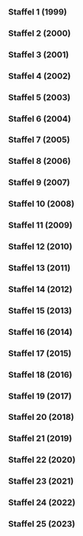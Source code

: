 
=== Staffel 1 (1999) ===

{{Episodenlistentabelle|BREITE=100%
| ZUSAMMENFASSUNG = nein
| SORTIERBAR = nein
| REGISSEUR = nein
| DREHBUCH = nein
| INHALT =
{{Episodenlisteneintrag
| NR_GES = 1
| NR_ST = 1
| OT = Traum-Städte: Beirut - die Milliarden-Dollar-Utopie<ref>{{Internetquelle |url=https://www.fernsehserien.de/arte-360grad-reportage/folgen/1-traum-staedte-beirut-die-milliarden-dollar-utopie-339116 |titel=Fortlaufende-Nr.: 1, Episoden-ID: 339116 |titelerg=zur Folge „Traum-Städte: Beirut - die Milliarden-Dollar-Utopie“ |werk=fernsehserien.de |hrsg=imfernsehen GmbH & Co. KG |abruf=2023-05-21}}</ref><ref>https://thetvdb.com/series/272599-show/episodes/4641893</ref><ref>https://www.youtube.com/watch?v=E_uSFyHf7BM</ref>
| EA = 1999-01-04
}}
{{Episodenlisteneintrag
| NR_GES = 2
| NR_ST = 2
| OT = Traum-Städte: Chandigarh - Leben im Beton<ref>{{Internetquelle |url=https://www.fernsehserien.de/arte-360grad-reportage/folgen/2-traum-staedte-chandigarh-leben-im-beton-339117 |titel=Fortlaufende-Nr.: 2, Episoden-ID: 339117 |titelerg=zur Folge „Traum-Städte: Chandigarh - Leben im Beton“ |werk=fernsehserien.de |hrsg=imfernsehen GmbH & Co. KG |abruf=2023-05-21}}</ref><ref>https://thetvdb.com/series/272599-show/episodes/4641894</ref><ref>https://www.youtube.com/watch?v=FGgrN8pRhTU</ref>
| EA = 1999-01-05
}}
{{Episodenlisteneintrag
| NR_GES = 3
| NR_ST = 3
| OT = Traum-Städte: Brasilia - Metropole vom Reißbrett<ref>{{Internetquelle |url=https://www.fernsehserien.de/arte-360grad-reportage/folgen/3-traum-staedte-brasilia-metropole-vom-reissbrett-339118 |titel=Fortlaufende-Nr.: 3, Episoden-ID: 339118 |titelerg=zur Folge „Traum-Städte: Brasilia - Metropole vom Reißbrett“ |werk=fernsehserien.de |hrsg=imfernsehen GmbH & Co. KG |abruf=2023-05-21}}</ref><ref>https://thetvdb.com/series/272599-show/episodes/4641895</ref><ref>https://www.youtube.com/watch?v=_7Y2Y4bbw9s</ref>
| EA = 1999-01-06
}}
{{Episodenlisteneintrag
| NR_GES = 4
| NR_ST = 4
| OT = Traum-Städte: Celebration - Leben in Harmonie<ref>{{Internetquelle |url=https://www.fernsehserien.de/arte-360grad-reportage/folgen/4-traum-staedte-celebration-leben-in-harmonie-339119 |titel=Fortlaufende-Nr.: 4, Episoden-ID: 339119 |titelerg=zur Folge „Traum-Städte: Celebration - Leben in Harmonie“ |werk=fernsehserien.de |hrsg=imfernsehen GmbH & Co. KG |abruf=2023-05-21}}</ref><ref>https://thetvdb.com/series/272599-show/episodes/4641896</ref><ref>https://www.youtube.com/watch?v=cA7vQS4fCTI</ref>
| EA = 1999-01-07
}}
{{Episodenlisteneintrag
| NR_GES = 5
| NR_ST = 5
| OT = Weibs-Bilder: Die mächtigen Frauen von Juchitán<ref>{{Internetquelle |url=https://www.fernsehserien.de/arte-360grad-reportage/folgen/5-weibs-bilder-die-maechtigen-frauen-von-juchitan-339120 |titel=Fortlaufende-Nr.: 5, Episoden-ID: 339120 |titelerg=zur Folge „Weibs-Bilder: Die mächtigen Frauen von Juchitán“ |werk=fernsehserien.de |hrsg=imfernsehen GmbH & Co. KG |abruf=2023-05-21}}</ref><ref>https://thetvdb.com/series/272599-show/episodes/4641897</ref><ref>{{Internetquelle |url=https://www.imdb.com/title/tt3369154 |titel=Episoden-ID (title entity): tt3369154 |titelerg=zur Folge „Weibs-Bilder: Die mächtigen Frauen von Juchitán“ |werk=imdb.com |hrsg=Internet Movie Database (IMDb) |abruf=2023-05-21}}</ref><ref>https://www.youtube.com/watch?v=1mSDukDzpDM</ref>
| EA = 1999-02-01
}}
{{Episodenlisteneintrag
| NR_GES = 6
| NR_ST = 6
| OT = Weibs-Bilder: Hazeras Geschäfte<ref>{{Internetquelle |url=https://www.fernsehserien.de/arte-360grad-reportage/folgen/6-weibs-bilder-hazeras-geschaefte-339123 |titel=Fortlaufende-Nr.: 6, Episoden-ID: 339123 |titelerg=zur Folge „Weibs-Bilder: Hazeras Geschäfte“ |werk=fernsehserien.de |hrsg=imfernsehen GmbH & Co. KG |abruf=2023-05-21}}</ref><ref>https://thetvdb.com/series/272599-show/episodes/4641898</ref><ref>https://www.youtube.com/watch?v=R5rvxs4hX20</ref>
| EA = 1999-02-02
}}
{{Episodenlisteneintrag
| NR_GES = 7
| NR_ST = 7
| OT = Weibs-Bilder: Die neue Kunst des Kinderkriegens<ref>{{Internetquelle |url=https://www.fernsehserien.de/arte-360grad-reportage/folgen/7-weibs-bilder-die-neue-kunst-des-kinderkriegens-339122 |titel=Fortlaufende-Nr.: 7, Episoden-ID: 339122 |titelerg=zur Folge „Weibs-Bilder: Die neue Kunst des Kinderkriegens“ |werk=fernsehserien.de |hrsg=imfernsehen GmbH & Co. KG |abruf=2023-05-21}}</ref><ref>https://thetvdb.com/series/272599-show/episodes/4641899</ref><ref>https://www.youtube.com/watch?v=LrC1AVBi3c4</ref>
| EA = 1999-02-03
}}
{{Episodenlisteneintrag
| NR_GES = 8
| NR_ST = 8
| OT = Weibs-Bilder: Der kleine Unterschied im Kopf<ref>{{Internetquelle |url=https://www.fernsehserien.de/arte-360grad-reportage/folgen/8-weibs-bilder-der-kleine-unterschied-im-kopf-339124 |titel=Fortlaufende-Nr.: 8, Episoden-ID: 339124 |titelerg=zur Folge „Weibs-Bilder: Der kleine Unterschied im Kopf“ |werk=fernsehserien.de |hrsg=imfernsehen GmbH & Co. KG |abruf=2023-05-21}}</ref><ref>https://thetvdb.com/series/272599-show/episodes/4641900</ref><ref>https://www.youtube.com/watch?v=cwkotpcPnSw</ref>
| EA = 1999-02-04
}}
{{Episodenlisteneintrag
| NR_GES = 9
| NR_ST = 9
| OT = Regenwald: Die Spurensucher<ref>{{Internetquelle |url=https://www.fernsehserien.de/arte-360grad-reportage/folgen/9-regenwald-die-spurensucher-339121 |titel=Fortlaufende-Nr.: 9, Episoden-ID: 339121 |titelerg=zur Folge „Regenwald: Die Spurensucher“ |werk=fernsehserien.de |hrsg=imfernsehen GmbH & Co. KG |abruf=2023-05-21}}</ref><ref>https://thetvdb.com/series/272599-show/episodes/4641901</ref><ref>https://www.youtube.com/watch?v=Lo0nKPEQ8Rw</ref>
| EA = 1999-03-01
}}
{{Episodenlisteneintrag
| NR_GES = 10
| NR_ST = 10
| OT = Regenwald: Auf dem Holzweg<ref>{{Internetquelle |url=https://www.fernsehserien.de/arte-360grad-reportage/folgen/10-regenwald-auf-dem-holzweg-339125 |titel=Fortlaufende-Nr.: 10, Episoden-ID: 339125 |titelerg=zur Folge „Regenwald: Auf dem Holzweg“ |werk=fernsehserien.de |hrsg=imfernsehen GmbH & Co. KG |abruf=2023-05-21}}</ref><ref>https://thetvdb.com/series/272599-show/episodes/4641902</ref><ref>https://www.youtube.com/watch?v=_dmzJgBbZQ4</ref>
| EA = 1999-03-02
}}
{{Episodenlisteneintrag
| NR_GES = 11
| NR_ST = 11
| OT = Regenwald: Der Geist des Vogels - Heilkraft aus dem Urwald<ref>{{Internetquelle |url=https://www.fernsehserien.de/arte-360grad-reportage/folgen/11-regenwald-der-geist-des-vogels-heilkraft-aus-dem-urwald-339126 |titel=Fortlaufende-Nr.: 11, Episoden-ID: 339126 |titelerg=zur Folge „Regenwald: Der Geist des Vogels - Heilkraft aus dem Urwald“ |werk=fernsehserien.de |hrsg=imfernsehen GmbH & Co. KG |abruf=2023-05-21}}</ref><ref>https://thetvdb.com/series/272599-show/episodes/4641903</ref><ref>https://www.youtube.com/watch?v=NrEukDOS1EA</ref>
| EA = 1999-03-03
}}
{{Episodenlisteneintrag
| NR_GES = 12
| NR_ST = 12
| OT = Regenwald: Die Pille für den Wald<ref>{{Internetquelle |url=https://www.fernsehserien.de/arte-360grad-reportage/folgen/12-regenwald-die-pille-fuer-den-wald-339127 |titel=Fortlaufende-Nr.: 12, Episoden-ID: 339127 |titelerg=zur Folge „Regenwald: Die Pille für den Wald“ |werk=fernsehserien.de |hrsg=imfernsehen GmbH & Co. KG |abruf=2023-05-21}}</ref><ref>https://thetvdb.com/series/272599-show/episodes/4641904</ref><ref>https://www.youtube.com/watch?v=dLFIQxBpprQ</ref>
| EA = 1999-03-04
}}
{{Episodenlisteneintrag
| NR_GES = 13
| NR_ST = 13
| OT = Vorbild Natur: Copyright Natur<ref>{{Internetquelle |url=https://www.fernsehserien.de/arte-360grad-reportage/folgen/13-vorbild-natur-copyright-natur-339129 |titel=Fortlaufende-Nr.: 13, Episoden-ID: 339129 |titelerg=zur Folge „Vorbild Natur: Copyright Natur“ |werk=fernsehserien.de |hrsg=imfernsehen GmbH & Co. KG |abruf=2023-05-21}}</ref><ref>https://thetvdb.com/series/272599-show/episodes/4641905</ref><ref>https://www.youtube.com/watch?v=tCbl1P76mxs</ref>
| EA = 1999-04-05
}}
{{Episodenlisteneintrag
| NR_GES = 14
| NR_ST = 14
| OT = Vorbild Natur: Mensch Roboter!<ref>{{Internetquelle |url=https://www.fernsehserien.de/arte-360grad-reportage/folgen/14-vorbild-natur-mensch-roboter-339130 |titel=Fortlaufende-Nr.: 14, Episoden-ID: 339130 |titelerg=zur Folge „Vorbild Natur: Mensch Roboter!“ |werk=fernsehserien.de |hrsg=imfernsehen GmbH & Co. KG |abruf=2023-05-21}}</ref><ref>https://thetvdb.com/series/272599-show/episodes/4641906</ref><ref>https://www.youtube.com/watch?v=vqEw-I_qCfU</ref>
| EA = 1999-04-06
}}
{{Episodenlisteneintrag
| NR_GES = 15
| NR_ST = 15
| OT = Vorbild Natur: ABC des Universums<ref>{{Internetquelle |url=https://www.fernsehserien.de/arte-360grad-reportage/folgen/15-vorbild-natur-abc-des-universums-339131 |titel=Fortlaufende-Nr.: 15, Episoden-ID: 339131 |titelerg=zur Folge „Vorbild Natur: ABC des Universums“ |werk=fernsehserien.de |hrsg=imfernsehen GmbH & Co. KG |abruf=2023-05-21}}</ref><ref>https://thetvdb.com/series/272599-show/episodes/4641907</ref><ref>https://www.youtube.com/watch?v=rCzm-aVuTzg</ref>
| EA = 1999-04-07
}}
{{Episodenlisteneintrag
| NR_GES = 16
| NR_ST = 16
| OT = Vorbild Natur: Die Erfindung der Wirklichkeit<ref>{{Internetquelle |url=https://www.fernsehserien.de/arte-360grad-reportage/folgen/16-vorbild-natur-die-erfindung-der-wirklichkeit-339132 |titel=Fortlaufende-Nr.: 16, Episoden-ID: 339132 |titelerg=zur Folge „Vorbild Natur: Die Erfindung der Wirklichkeit“ |werk=fernsehserien.de |hrsg=imfernsehen GmbH & Co. KG |abruf=2023-05-21}}</ref><ref>https://thetvdb.com/series/272599-show/episodes/4641908</ref><ref>https://www.youtube.com/watch?v=06CDuq1PtKo</ref>
| EA = 1999-04-08
}}
{{Episodenlisteneintrag
| NR_GES = 17
| NR_ST = 17
| OT = Schönheit: Markt der Schönheit<ref>{{Internetquelle |url=https://www.fernsehserien.de/arte-360grad-reportage/folgen/17-schoenheit-markt-der-schoenheit-339310 |titel=Fortlaufende-Nr.: 17, Episoden-ID: 339310 |titelerg=zur Folge „Schönheit: Markt der Schönheit“ |werk=fernsehserien.de |hrsg=imfernsehen GmbH & Co. KG |abruf=2023-05-21}}</ref><ref>https://thetvdb.com/series/272599-show/episodes/4641909</ref><ref>https://www.youtube.com/watch?v=TNonjmeywIQ</ref>
| EA = 1999-05-03
}}
{{Episodenlisteneintrag
| NR_GES = 18
| NR_ST = 18
| OT = Schönheit: Kuba - von der stillen Revolte der Schönheit<ref>{{Internetquelle |url=https://www.fernsehserien.de/arte-360grad-reportage/folgen/18-schoenheit-kuba-von-der-stillen-revolte-der-schoenheit-339333 |titel=Fortlaufende-Nr.: 18, Episoden-ID: 339333 |titelerg=zur Folge „Schönheit: Kuba - von der stillen Revolte der Schönheit“ |werk=fernsehserien.de |hrsg=imfernsehen GmbH & Co. KG |abruf=2023-05-21}}</ref><ref>https://thetvdb.com/series/272599-show/episodes/4641910</ref><ref>https://www.youtube.com/watch?v=YKZbpc4kuSI</ref>
| EA = 1999-05-04
}}
{{Episodenlisteneintrag
| NR_GES = 19
| NR_ST = 19
| OT = Schönheit: Das Maß der Schönheit<ref>{{Internetquelle |url=https://www.fernsehserien.de/arte-360grad-reportage/folgen/19-schoenheit-das-mass-der-schoenheit-339334 |titel=Fortlaufende-Nr.: 19, Episoden-ID: 339334 |titelerg=zur Folge „Schönheit: Das Maß der Schönheit“ |werk=fernsehserien.de |hrsg=imfernsehen GmbH & Co. KG |abruf=2023-05-21}}</ref><ref>https://thetvdb.com/series/272599-show/episodes/4641911</ref><ref>https://www.youtube.com/watch?v=XW4c4rXmj_U</ref>
| EA = 1999-05-05
}}
{{Episodenlisteneintrag
| NR_GES = 20
| NR_ST = 20
| OT = Schönheit: Die andere Seite der Schönheit<ref>{{Internetquelle |url=https://www.fernsehserien.de/arte-360grad-reportage/folgen/20-schoenheit-die-andere-seite-der-schoenheit-339328 |titel=Fortlaufende-Nr.: 20, Episoden-ID: 339328 |titelerg=zur Folge „Schönheit: Die andere Seite der Schönheit“ |werk=fernsehserien.de |hrsg=imfernsehen GmbH & Co. KG |abruf=2023-05-21}}</ref><ref>https://thetvdb.com/series/272599-show/episodes/4641912</ref><ref>https://www.youtube.com/watch?v=tcYPNiXisX0</ref>
| EA = 1999-05-06
}}
{{Episodenlisteneintrag
| NR_GES = 21
| NR_ST = 21
| OT = Intelligenz: Geniale Störenfriede<ref>{{Internetquelle |url=https://www.fernsehserien.de/arte-360grad-reportage/folgen/21-intelligenz-geniale-stoerenfriede-339133 |titel=Fortlaufende-Nr.: 21, Episoden-ID: 339133 |titelerg=zur Folge „Intelligenz: Geniale Störenfriede“ |werk=fernsehserien.de |hrsg=imfernsehen GmbH & Co. KG |abruf=2023-05-21}}</ref><ref>https://thetvdb.com/series/272599-show/episodes/4824521</ref><ref>https://www.youtube.com/watch?v=9N_DwJ2fymM</ref>
| EA = 1999-07-05
}}
{{Episodenlisteneintrag
| NR_GES = 22
| NR_ST = 22
| OT = Intelligenz: Musik macht klug<ref>{{Internetquelle |url=https://www.fernsehserien.de/arte-360grad-reportage/folgen/22-intelligenz-musik-macht-klug-339134 |titel=Fortlaufende-Nr.: 22, Episoden-ID: 339134 |titelerg=zur Folge „Intelligenz: Musik macht klug“ |werk=fernsehserien.de |hrsg=imfernsehen GmbH & Co. KG |abruf=2023-05-21}}</ref><ref>https://thetvdb.com/series/272599-show/episodes/4824525</ref><ref>https://www.youtube.com/watch?v=GdWPt-utQPM</ref>
| EA = 1999-07-06
}}
{{Episodenlisteneintrag
| NR_GES = 23
| NR_ST = 23
| OT = Intelligenz: „Think Tank“ - Die Schule der Affen<ref>{{Internetquelle |url=https://www.fernsehserien.de/arte-360grad-reportage/folgen/23-intelligenz-think-tank-die-schule-der-affen-339157 |titel=Fortlaufende-Nr.: 23, Episoden-ID: 339157 |titelerg=zur Folge „Intelligenz: „Think Tank“ - Die Schule der Affen“ |werk=fernsehserien.de |hrsg=imfernsehen GmbH & Co. KG |abruf=2023-05-21}}</ref><ref>https://thetvdb.com/series/272599-show/episodes/4824526</ref><ref>https://www.youtube.com/watch?v=P6QzAbgbxFg</ref>
| EA = 1999-07-07
}}
{{Episodenlisteneintrag
| NR_GES = 24
| NR_ST = 24
| OT = Intelligenz: Künstliche Intelligenz<ref>{{Internetquelle |url=https://www.fernsehserien.de/arte-360grad-reportage/folgen/24-intelligenz-kuenstliche-intelligenz-339158 |titel=Fortlaufende-Nr.: 24, Episoden-ID: 339158 |titelerg=zur Folge „Intelligenz: Künstliche Intelligenz“ |werk=fernsehserien.de |hrsg=imfernsehen GmbH & Co. KG |abruf=2023-05-21}}</ref><ref>https://thetvdb.com/series/272599-show/episodes/4824528</ref><ref>https://www.youtube.com/watch?v=3rC25gW3xxk</ref>
| EA = 1999-07-08
}}
{{Episodenlisteneintrag
| NR_GES = 25
| NR_ST = 25
| OT = Irren ist menschlich: Der Kaninchen-Krieg<ref>{{Internetquelle |url=https://www.fernsehserien.de/arte-360grad-reportage/folgen/25-irren-ist-menschlich-der-kaninchen-krieg-339138 |titel=Fortlaufende-Nr.: 25, Episoden-ID: 339138 |titelerg=zur Folge „Irren ist menschlich: Der Kaninchen-Krieg“ |werk=fernsehserien.de |hrsg=imfernsehen GmbH & Co. KG |abruf=2023-05-21}}</ref><ref>https://thetvdb.com/series/272599-show/episodes/4824530</ref><ref>https://www.youtube.com/watch?v=jYrt-OPNDJM</ref>
| EA = 1999-09-06
}}
{{Episodenlisteneintrag
| NR_GES = 26
| NR_ST = 26
| OT = Irren ist menschlich: Countdown ins Desaster<ref>{{Internetquelle |url=https://www.fernsehserien.de/arte-360grad-reportage/folgen/26-irren-ist-menschlich-countdown-ins-desaster-339139 |titel=Fortlaufende-Nr.: 26, Episoden-ID: 339139 |titelerg=zur Folge „Irren ist menschlich: Countdown ins Desaster“ |werk=fernsehserien.de |hrsg=imfernsehen GmbH & Co. KG |abruf=2023-05-21}}</ref><ref>https://thetvdb.com/series/272599-show/episodes/4824531</ref><ref>https://www.youtube.com/watch?v=Re2So-kXO2E</ref>
| EA = 1999-09-07
}}
{{Episodenlisteneintrag
| NR_GES = 27
| NR_ST = 27
| OT = Irren ist menschlich: Liebe und andere Katastrophen<ref>{{Internetquelle |url=https://www.fernsehserien.de/arte-360grad-reportage/folgen/27-irren-ist-menschlich-liebe-und-andere-katastrophen-339140 |titel=Fortlaufende-Nr.: 27, Episoden-ID: 339140 |titelerg=zur Folge „Irren ist menschlich: Liebe und andere Katastrophen“ |werk=fernsehserien.de |hrsg=imfernsehen GmbH & Co. KG |abruf=2023-05-21}}</ref><ref>https://thetvdb.com/series/272599-show/episodes/4824532</ref><ref>https://www.youtube.com/watch?v=WgWcbKnYJJY</ref>
| EA = 1999-09-08
}}
{{Episodenlisteneintrag
| NR_GES = 28
| NR_ST = 28
| OT = Irren ist menschlich: Verkehrte Sicherheit<ref>{{Internetquelle |url=https://www.fernsehserien.de/arte-360grad-reportage/folgen/28-irren-ist-menschlich-verkehrte-sicherheit-339141 |titel=Fortlaufende-Nr.: 28, Episoden-ID: 339141 |titelerg=zur Folge „Irren ist menschlich: Verkehrte Sicherheit“ |werk=fernsehserien.de |hrsg=imfernsehen GmbH & Co. KG |abruf=2023-05-21}}</ref><ref>https://thetvdb.com/series/272599-show/episodes/4824533</ref><ref>https://www.youtube.com/watch?v=G1M3FDyey0k</ref>
| EA = 1999-09-09
}}
{{Episodenlisteneintrag
| NR_GES = 29
| NR_ST = 29
| OT = Die Suche nach dem Glück: Die Meister des Glücks<ref>{{Internetquelle |url=https://www.fernsehserien.de/arte-360grad-reportage/folgen/29-die-suche-nach-dem-glueck-die-meister-des-gluecks-339142 |titel=Fortlaufende-Nr.: 29, Episoden-ID: 339142 |titelerg=zur Folge „Die Suche nach dem Glück: Die Meister des Glücks“ |werk=fernsehserien.de |hrsg=imfernsehen GmbH & Co. KG |abruf=2023-05-21}}</ref><ref>https://thetvdb.com/series/272599-show/episodes/4824535</ref><ref>https://www.youtube.com/watch?v=1U3Bl34Iu3A</ref>
| EA = 1999-10-11
}}
{{Episodenlisteneintrag
| NR_GES = 30
| NR_ST = 30
| OT = Die Suche nach dem Glück: Die Macht des Lachens<ref>{{Internetquelle |url=https://www.fernsehserien.de/arte-360grad-reportage/folgen/30-die-suche-nach-dem-glueck-die-macht-des-lachens-339143 |titel=Fortlaufende-Nr.: 30, Episoden-ID: 339143 |titelerg=zur Folge „Die Suche nach dem Glück: Die Macht des Lachens“ |werk=fernsehserien.de |hrsg=imfernsehen GmbH & Co. KG |abruf=2023-05-21}}</ref><ref>https://thetvdb.com/series/272599-show/episodes/4824536</ref><ref>https://www.youtube.com/watch?v=TCOpr5a6tAY</ref>
| EA = 1999-10-12
}}
{{Episodenlisteneintrag
| NR_GES = 31
| NR_ST = 31
| OT = Die Suche nach dem Glück: Chemie der Traurigkeit<ref>{{Internetquelle |url=https://www.fernsehserien.de/arte-360grad-reportage/folgen/31-die-suche-nach-dem-glueck-chemie-der-traurigkeit-339144 |titel=Fortlaufende-Nr.: 31, Episoden-ID: 339144 |titelerg=zur Folge „Die Suche nach dem Glück: Chemie der Traurigkeit“ |werk=fernsehserien.de |hrsg=imfernsehen GmbH & Co. KG |abruf=2023-05-21}}</ref><ref>https://thetvdb.com/series/272599-show/episodes/4824537</ref><ref>https://www.youtube.com/watch?v=1SVM-x4U7w4</ref>
| EA = 1999-10-13
}}
{{Episodenlisteneintrag
| NR_GES = 32
| NR_ST = 32
| OT = Die Suche nach dem Glück: Insel der Glücklichsten<ref>{{Internetquelle |url=https://www.fernsehserien.de/arte-360grad-reportage/folgen/32-die-suche-nach-dem-glueck-insel-der-gluecklichsten-339145 |titel=Fortlaufende-Nr.: 32, Episoden-ID: 339145 |titelerg=zur Folge „Die Suche nach dem Glück: Insel der Glücklichsten“ |werk=fernsehserien.de |hrsg=imfernsehen GmbH & Co. KG |abruf=2023-05-21}}</ref><ref>https://thetvdb.com/series/272599-show/episodes/4824538</ref><ref>https://www.youtube.com/watch?v=0ejrRWcXiro</ref>
| EA = 1999-10-14
}}
{{Episodenlisteneintrag
| NR_GES = 33
| NR_ST = 33
| OT = Universum des Lichts: Hunger nach Sonne<ref>{{Internetquelle |url=https://www.fernsehserien.de/arte-360grad-reportage/folgen/33-universum-des-lichts-hunger-nach-sonne-339137 |titel=Fortlaufende-Nr.: 33, Episoden-ID: 339137 |titelerg=zur Folge „Universum des Lichts: Hunger nach Sonne“ |werk=fernsehserien.de |hrsg=imfernsehen GmbH & Co. KG |abruf=2023-05-21}}</ref><ref>https://thetvdb.com/series/272599-show/episodes/4824539</ref><ref>https://www.youtube.com/watch?v=WicPXmsDRC8</ref>
| EA = 1999-11-01
}}
{{Episodenlisteneintrag
| NR_GES = 34
| NR_ST = 34
| OT = Universum des Lichts: Die Leuchtkraft der Natur<ref>{{Internetquelle |url=https://www.fernsehserien.de/arte-360grad-reportage/folgen/34-universum-des-lichts-die-leuchtkraft-der-natur-339146 |titel=Fortlaufende-Nr.: 34, Episoden-ID: 339146 |titelerg=zur Folge „Universum des Lichts: Die Leuchtkraft der Natur“ |werk=fernsehserien.de |hrsg=imfernsehen GmbH & Co. KG |abruf=2023-05-21}}</ref><ref>https://thetvdb.com/series/272599-show/episodes/4824541</ref><ref>https://www.youtube.com/watch?v=7_3cDZ3yVrg</ref>
| EA = 1999-11-02
}}
{{Episodenlisteneintrag
| NR_GES = 35
| NR_ST = 35
| OT = Universum des Lichts: Die Seele des Lichts<ref>{{Internetquelle |url=https://www.fernsehserien.de/arte-360grad-reportage/folgen/35-universum-des-lichts-die-seele-des-lichts-339147 |titel=Fortlaufende-Nr.: 35, Episoden-ID: 339147 |titelerg=zur Folge „Universum des Lichts: Die Seele des Lichts“ |werk=fernsehserien.de |hrsg=imfernsehen GmbH & Co. KG |abruf=2023-05-21}}</ref><ref>https://thetvdb.com/series/272599-show/episodes/4824542</ref><ref>https://www.youtube.com/watch?v=gFoyqUu_hAU</ref>
| EA = 1999-11-03
}}
{{Episodenlisteneintrag
| NR_GES = 36
| NR_ST = 36
| OT = Universum des Lichts: Lichtkunst - Kunstlicht<ref>{{Internetquelle |url=https://www.fernsehserien.de/arte-360grad-reportage/folgen/36-universum-des-lichts-lichtkunst-kunstlicht-339148 |titel=Fortlaufende-Nr.: 36, Episoden-ID: 339148 |titelerg=zur Folge „Universum des Lichts: Lichtkunst - Kunstlicht“ |werk=fernsehserien.de |hrsg=imfernsehen GmbH & Co. KG |abruf=2023-05-21}}</ref><ref>https://thetvdb.com/series/272599-show/episodes/4824544</ref><ref>https://www.youtube.com/watch?v=bTTuATcO2Wg</ref>
| EA = 1999-11-04
}}
{{Episodenlisteneintrag
| NR_GES = 37
| NR_ST = 37
| OT = Im Namen der Liebe: Eine Liebe auf Bali<ref>{{Internetquelle |url=https://www.fernsehserien.de/arte-360grad-reportage/folgen/37-im-namen-der-liebe-eine-liebe-auf-bali-339149 |titel=Fortlaufende-Nr.: 37, Episoden-ID: 339149 |titelerg=zur Folge „Im Namen der Liebe: Eine Liebe auf Bali“ |werk=fernsehserien.de |hrsg=imfernsehen GmbH & Co. KG |abruf=2023-05-21}}</ref><ref>https://thetvdb.com/series/272599-show/episodes/4824545</ref><ref>https://www.youtube.com/watch?v=hxAERStQV4w</ref>
| EA = 1999-12-06
}}
{{Episodenlisteneintrag
| NR_GES = 38
| NR_ST = 38
| OT = Im Namen der Liebe: Mythos Mutterliebe<ref>{{Internetquelle |url=https://www.fernsehserien.de/arte-360grad-reportage/folgen/38-im-namen-der-liebe-mythos-mutterliebe-339150 |titel=Fortlaufende-Nr.: 38, Episoden-ID: 339150 |titelerg=zur Folge „Im Namen der Liebe: Mythos Mutterliebe“ |werk=fernsehserien.de |hrsg=imfernsehen GmbH & Co. KG |abruf=2023-05-21}}</ref><ref>https://thetvdb.com/series/272599-show/episodes/4824549</ref><ref>https://www.youtube.com/watch?v=mgGI3er1qPI</ref>
| EA = 1999-12-07
}}
{{Episodenlisteneintrag
| NR_GES = 39
| NR_ST = 39
| OT = Im Namen der Liebe: Angst macht verführerisch<ref>{{Internetquelle |url=https://www.fernsehserien.de/arte-360grad-reportage/folgen/39-im-namen-der-liebe-angst-macht-verfuehrerisch-339151 |titel=Fortlaufende-Nr.: 39, Episoden-ID: 339151 |titelerg=zur Folge „Im Namen der Liebe: Angst macht verführerisch“ |werk=fernsehserien.de |hrsg=imfernsehen GmbH & Co. KG |abruf=2023-05-21}}</ref><ref>https://thetvdb.com/series/272599-show/episodes/4824550</ref><ref>https://www.youtube.com/watch?v=YPsAb0uUOyA</ref>
| EA = 1999-12-08
}}
{{Episodenlisteneintrag
| NR_GES = 40
| NR_ST = 40
| OT = Im Namen der Liebe: Menü der Zärtlichkeit<ref>{{Internetquelle |url=https://www.fernsehserien.de/arte-360grad-reportage/folgen/40-im-namen-der-liebe-menue-der-zaertlichkeit-339152 |titel=Fortlaufende-Nr.: 40, Episoden-ID: 339152 |titelerg=zur Folge „Im Namen der Liebe: Menü der Zärtlichkeit“ |werk=fernsehserien.de |hrsg=imfernsehen GmbH & Co. KG |abruf=2023-05-21}}</ref><ref>https://thetvdb.com/series/272599-show/episodes/4824551</ref><ref>https://www.youtube.com/watch?v=r0rtNVYxUkg</ref>
| EA = 1999-12-09
}}
}}

=== Staffel 2 (2000) ===

{{Episodenlistentabelle|BREITE=100%
| ZUSAMMENFASSUNG = nein
| SORTIERBAR = nein
| REGISSEUR = nein
| DREHBUCH = nein
| INHALT =
{{Episodenlisteneintrag
| NR_GES = 41
| NR_ST = 1
| OT = Naturgewalten: Ernstfall Erdbeben<ref>{{Internetquelle |url=https://www.fernsehserien.de/arte-360grad-reportage/folgen/41-naturgewalten-ernstfall-erdbeben-339153 |titel=Fortlaufende-Nr.: 41, Episoden-ID: 339153 |titelerg=zur Folge „Naturgewalten: Ernstfall Erdbeben“ |werk=fernsehserien.de |hrsg=imfernsehen GmbH & Co. KG |abruf=2023-05-21}}</ref><ref>https://thetvdb.com/series/272599-show/episodes/4641913</ref><ref>https://www.youtube.com/watch?v=MXBz7QnU3Po</ref>
| EA = 2000-01-10
}}
{{Episodenlisteneintrag
| NR_GES = 42
| NR_ST = 2
| OT = Naturgewalten: Tsunami - die Todeswelle<ref>{{Internetquelle |url=https://www.fernsehserien.de/arte-360grad-reportage/folgen/42-naturgewalten-tsunami-die-todeswelle-339159 |titel=Fortlaufende-Nr.: 42, Episoden-ID: 339159 |titelerg=zur Folge „Naturgewalten: Tsunami - die Todeswelle“ |werk=fernsehserien.de |hrsg=imfernsehen GmbH & Co. KG |abruf=2023-05-21}}</ref><ref>https://thetvdb.com/series/272599-show/episodes/4641914</ref><ref>https://www.youtube.com/watch?v=DUxn9Li2rcU</ref>
| EA = 2000-01-11
}}
{{Episodenlisteneintrag
| NR_GES = 43
| NR_ST = 3
| OT = Naturgewalten: Operation Wolkenbruch<ref>{{Internetquelle |url=https://www.fernsehserien.de/arte-360grad-reportage/folgen/43-naturgewalten-operation-wolkenbruch-339160 |titel=Fortlaufende-Nr.: 43, Episoden-ID: 339160 |titelerg=zur Folge „Naturgewalten: Operation Wolkenbruch“ |werk=fernsehserien.de |hrsg=imfernsehen GmbH & Co. KG |abruf=2023-05-21}}</ref><ref>https://thetvdb.com/series/272599-show/episodes/4641915</ref><ref>https://www.youtube.com/watch?v=IjEjPOMZoGk</ref>
| EA = 2000-01-12
}}
{{Episodenlisteneintrag
| NR_GES = 44
| NR_ST = 4
| OT = Naturgewalten: Im Schatten des Vulkans<ref>{{Internetquelle |url=https://www.fernsehserien.de/arte-360grad-reportage/folgen/44-naturgewalten-im-schatten-des-vulkans-339161 |titel=Fortlaufende-Nr.: 44, Episoden-ID: 339161 |titelerg=zur Folge „Naturgewalten: Im Schatten des Vulkans“ |werk=fernsehserien.de |hrsg=imfernsehen GmbH & Co. KG |abruf=2023-05-21}}</ref><ref>https://thetvdb.com/series/272599-show/episodes/4641916</ref><ref>https://www.youtube.com/watch?v=VNj_YNRPecU</ref>
| EA = 2000-01-13
}}
{{Episodenlisteneintrag
| NR_GES = 45
| NR_ST = 5
| OT = Spiele des Lebens: Casino der Häuptlinge<ref>{{Internetquelle |url=https://www.fernsehserien.de/arte-360grad-reportage/folgen/45-spiele-des-lebens-casino-der-haeuptlinge-339162 |titel=Fortlaufende-Nr.: 45, Episoden-ID: 339162 |titelerg=zur Folge „Spiele des Lebens: Casino der Häuptlinge“ |werk=fernsehserien.de |hrsg=imfernsehen GmbH & Co. KG |abruf=2023-05-21}}</ref><ref>https://thetvdb.com/series/272599-show/episodes/4641917</ref><ref>https://www.youtube.com/watch?v=aONYl3VUqW4</ref>
| EA = 2000-02-07
}}
{{Episodenlisteneintrag
| NR_GES = 46
| NR_ST = 6
| OT = Spiele des Lebens: Schach - Krieg auf 64 Feldern<ref>{{Internetquelle |url=https://www.fernsehserien.de/arte-360grad-reportage/folgen/46-spiele-des-lebens-schach-krieg-auf-64-feldern-339163 |titel=Fortlaufende-Nr.: 46, Episoden-ID: 339163 |titelerg=zur Folge „Spiele des Lebens: Schach - Krieg auf 64 Feldern“ |werk=fernsehserien.de |hrsg=imfernsehen GmbH & Co. KG |abruf=2023-05-21}}</ref><ref>https://thetvdb.com/series/272599-show/episodes/4641918</ref><ref>https://www.youtube.com/watch?v=DHhe-fv1P_o</ref>
| EA = 2000-02-08
}}
{{Episodenlisteneintrag
| NR_GES = 47
| NR_ST = 7
| OT = Spiele des Lebens: Mehr als nur ein Kinderspiel<ref>{{Internetquelle |url=https://www.fernsehserien.de/arte-360grad-reportage/folgen/47-spiele-des-lebens-mehr-als-nur-ein-kinderspiel-339164 |titel=Fortlaufende-Nr.: 47, Episoden-ID: 339164 |titelerg=zur Folge „Spiele des Lebens: Mehr als nur ein Kinderspiel“ |werk=fernsehserien.de |hrsg=imfernsehen GmbH & Co. KG |abruf=2023-05-21}}</ref><ref>https://thetvdb.com/series/272599-show/episodes/4641919</ref><ref>https://www.youtube.com/watch?v=KXkwwZ_o6n0</ref>
| EA = 2000-02-09
}}
{{Episodenlisteneintrag
| NR_GES = 48
| NR_ST = 8
| OT = Spiele des Lebens: Spielplatz Natur<ref>{{Internetquelle |url=https://www.fernsehserien.de/arte-360grad-reportage/folgen/48-spiele-des-lebens-spielplatz-natur-339165 |titel=Fortlaufende-Nr.: 48, Episoden-ID: 339165 |titelerg=zur Folge „Spiele des Lebens: Spielplatz Natur“ |werk=fernsehserien.de |hrsg=imfernsehen GmbH & Co. KG |abruf=2023-05-21}}</ref><ref>https://thetvdb.com/series/272599-show/episodes/4641920</ref><ref>{{Internetquelle |url=https://www.imdb.com/title/tt1007057 |titel=Episoden-ID (title entity): tt1007057 |titelerg=zur Folge „Spiele des Lebens: Spielplatz Natur“ |werk=imdb.com |hrsg=Internet Movie Database (IMDb) |abruf=2023-05-21}}</ref><ref>https://www.youtube.com/watch?v=6XpJnxWkHnU</ref>
| EA = 2000-02-10
}}
{{Episodenlisteneintrag
| NR_GES = 49
| NR_ST = 9
| OT = Die Schatzjäger: Beruf Grabräuber<ref>{{Internetquelle |url=https://www.fernsehserien.de/arte-360grad-reportage/folgen/49-die-schatzjaeger-beruf-grabraeuber-339166 |titel=Fortlaufende-Nr.: 49, Episoden-ID: 339166 |titelerg=zur Folge „Die Schatzjäger: Beruf Grabräuber“ |werk=fernsehserien.de |hrsg=imfernsehen GmbH & Co. KG |abruf=2023-05-21}}</ref><ref>https://thetvdb.com/series/272599-show/episodes/4641921</ref><ref>https://www.youtube.com/watch?v=lpcnsH66igQ</ref>
| EA = 2000-03-06
}}
{{Episodenlisteneintrag
| NR_GES = 50
| NR_ST = 10
| OT = Die Schatzjäger: Schätze aus dem All<ref>{{Internetquelle |url=https://www.fernsehserien.de/arte-360grad-reportage/folgen/50-die-schatzjaeger-schaetze-aus-dem-all-339167 |titel=Fortlaufende-Nr.: 50, Episoden-ID: 339167 |titelerg=zur Folge „Die Schatzjäger: Schätze aus dem All“ |werk=fernsehserien.de |hrsg=imfernsehen GmbH & Co. KG |abruf=2023-05-21}}</ref><ref>https://thetvdb.com/series/272599-show/episodes/4641922</ref><ref>https://www.youtube.com/watch?v=W_s6Qhvwh7Q</ref>
| EA = 2000-03-07
}}
{{Episodenlisteneintrag
| NR_GES = 51
| NR_ST = 11
| OT = Die Schatzjäger: Die Taucher der Goldküste<ref>{{Internetquelle |url=https://www.fernsehserien.de/arte-360grad-reportage/folgen/51-die-schatzjaeger-die-taucher-der-goldkueste-339168 |titel=Fortlaufende-Nr.: 51, Episoden-ID: 339168 |titelerg=zur Folge „Die Schatzjäger: Die Taucher der Goldküste“ |werk=fernsehserien.de |hrsg=imfernsehen GmbH & Co. KG |abruf=2023-05-21}}</ref><ref>https://thetvdb.com/series/272599-show/episodes/4641923</ref><ref>https://www.youtube.com/watch?v=Jsm-8wxKxDo</ref>
| EA = 2000-03-08
}}
{{Episodenlisteneintrag
| NR_GES = 52
| NR_ST = 12
| OT = Die Schatzjäger: Im Bann der Rubine<ref>{{Internetquelle |url=https://www.fernsehserien.de/arte-360grad-reportage/folgen/52-die-schatzjaeger-im-bann-der-rubine-339169 |titel=Fortlaufende-Nr.: 52, Episoden-ID: 339169 |titelerg=zur Folge „Die Schatzjäger: Im Bann der Rubine“ |werk=fernsehserien.de |hrsg=imfernsehen GmbH & Co. KG |abruf=2023-05-21}}</ref><ref>https://thetvdb.com/series/272599-show/episodes/4641924</ref><ref>https://www.youtube.com/watch?v=hYYAObzGdVs</ref>
| EA = 2000-03-09
}}
{{Episodenlisteneintrag
| NR_GES = 53
| NR_ST = 13
| OT = Medizin der Zukunft: Die Klinik der Schamanen<ref>{{Internetquelle |url=https://www.fernsehserien.de/arte-360grad-reportage/folgen/53-medizin-der-zukunft-die-klinik-der-schamanen-339171 |titel=Fortlaufende-Nr.: 53, Episoden-ID: 339171 |titelerg=zur Folge „Medizin der Zukunft: Die Klinik der Schamanen“ |werk=fernsehserien.de |hrsg=imfernsehen GmbH & Co. KG |abruf=2023-05-21}}</ref><ref>https://thetvdb.com/series/272599-show/episodes/4641925</ref><ref>https://www.youtube.com/watch?v=BsUR1lHoDNA</ref>
| EA = 2000-05-01
}}
{{Episodenlisteneintrag
| NR_GES = 54
| NR_ST = 14
| OT = Medizin der Zukunft: Organe nach Maß<ref>{{Internetquelle |url=https://www.fernsehserien.de/arte-360grad-reportage/folgen/54-medizin-der-zukunft-organe-nach-mass-339172 |titel=Fortlaufende-Nr.: 54, Episoden-ID: 339172 |titelerg=zur Folge „Medizin der Zukunft: Organe nach Maß“ |werk=fernsehserien.de |hrsg=imfernsehen GmbH & Co. KG |abruf=2023-05-21}}</ref><ref>https://thetvdb.com/series/272599-show/episodes/4641926</ref><ref>https://www.youtube.com/watch?v=unxzp52RP0c</ref>
| EA = 2000-05-02
}}
{{Episodenlisteneintrag
| NR_GES = 55
| NR_ST = 15
| OT = Medizin der Zukunft: Die Jäger des Lassa-Virus<ref>{{Internetquelle |url=https://www.fernsehserien.de/arte-360grad-reportage/folgen/55-medizin-der-zukunft-die-jaeger-des-lassa-virus-339173 |titel=Fortlaufende-Nr.: 55, Episoden-ID: 339173 |titelerg=zur Folge „Medizin der Zukunft: Die Jäger des Lassa-Virus“ |werk=fernsehserien.de |hrsg=imfernsehen GmbH & Co. KG |abruf=2023-05-21}}</ref><ref>https://thetvdb.com/series/272599-show/episodes/4641927</ref><ref>https://www.youtube.com/watch?v=8ALpHNqxoL0</ref>
| EA = 2000-05-03
}}
{{Episodenlisteneintrag
| NR_GES = 56
| NR_ST = 16
| OT = Medizin der Zukunft: Chirurgen am Joystick<ref>{{Internetquelle |url=https://www.fernsehserien.de/arte-360grad-reportage/folgen/56-medizin-der-zukunft-chirurgen-am-joystick-339174 |titel=Fortlaufende-Nr.: 56, Episoden-ID: 339174 |titelerg=zur Folge „Medizin der Zukunft: Chirurgen am Joystick“ |werk=fernsehserien.de |hrsg=imfernsehen GmbH & Co. KG |abruf=2023-05-21}}</ref><ref>https://thetvdb.com/series/272599-show/episodes/4641928</ref><ref>https://www.youtube.com/watch?v=GlPBNbgtNpE</ref>
| EA = 2000-05-04
}}
{{Episodenlisteneintrag
| NR_GES = 57
| NR_ST = 17
| OT = Dem Täter auf der Spur: Die Hightech-Polizei<ref>{{Internetquelle |url=https://www.fernsehserien.de/arte-360grad-reportage/folgen/57-dem-taeter-auf-der-spur-die-hightech-polizei-339170 |titel=Fortlaufende-Nr.: 57, Episoden-ID: 339170 |titelerg=zur Folge „Dem Täter auf der Spur: Die Hightech-Polizei“ |werk=fernsehserien.de |hrsg=imfernsehen GmbH & Co. KG |abruf=2023-05-21}}</ref><ref>https://thetvdb.com/series/272599-show/episodes/4641929</ref><ref>https://www.youtube.com/watch?v=OeQIgSeBN5k</ref>
| EA = 2000-06-05
}}
{{Episodenlisteneintrag
| NR_GES = 58
| NR_ST = 18
| OT = Dem Täter auf der Spur: Die Kunst des Fälschens<ref>{{Internetquelle |url=https://www.fernsehserien.de/arte-360grad-reportage/folgen/58-dem-taeter-auf-der-spur-die-kunst-des-faelschens-339175 |titel=Fortlaufende-Nr.: 58, Episoden-ID: 339175 |titelerg=zur Folge „Dem Täter auf der Spur: Die Kunst des Fälschens“ |werk=fernsehserien.de |hrsg=imfernsehen GmbH & Co. KG |abruf=2023-05-21}}</ref><ref>https://thetvdb.com/series/272599-show/episodes/4641930</ref><ref>https://www.youtube.com/watch?v=CuJOick2_ZY</ref>
| EA = 2000-06-06
}}
{{Episodenlisteneintrag
| NR_GES = 59
| NR_ST = 19
| OT = Dem Täter auf der Spur: Geheimnisse der Toten<ref>{{Internetquelle |url=https://www.fernsehserien.de/arte-360grad-reportage/folgen/59-dem-taeter-auf-der-spur-geheimnisse-der-toten-339308 |titel=Fortlaufende-Nr.: 59, Episoden-ID: 339308 |titelerg=zur Folge „Dem Täter auf der Spur: Geheimnisse der Toten“ |werk=fernsehserien.de |hrsg=imfernsehen GmbH & Co. KG |abruf=2023-05-21}}</ref><ref>https://thetvdb.com/series/272599-show/episodes/4641931</ref><ref>https://www.youtube.com/watch?v=bA5xe1HPaLw</ref>
| EA = 2000-06-07
}}
{{Episodenlisteneintrag
| NR_GES = 60
| NR_ST = 20
| OT = Dem Täter auf der Spur: Psycho-Detektive<ref>{{Internetquelle |url=https://www.fernsehserien.de/arte-360grad-reportage/folgen/60-dem-taeter-auf-der-spur-psycho-detektive-339309 |titel=Fortlaufende-Nr.: 60, Episoden-ID: 339309 |titelerg=zur Folge „Dem Täter auf der Spur: Psycho-Detektive“ |werk=fernsehserien.de |hrsg=imfernsehen GmbH & Co. KG |abruf=2023-05-21}}</ref><ref>https://thetvdb.com/series/272599-show/episodes/4641932</ref><ref>https://www.youtube.com/watch?v=8yaQbw9XjbQ</ref>
| EA = 2000-06-08
}}
{{Episodenlisteneintrag
| NR_GES = 61
| NR_ST = 21
| OT = Im Reich der Meere: Das Fenster zum Meer - Im Großaquarium von Sydney<ref>{{Internetquelle |url=https://www.fernsehserien.de/arte-360grad-reportage/folgen/61-im-reich-der-meere-das-fenster-zum-meer-im-grossaquarium-von-sydney-339341 |titel=Fortlaufende-Nr.: 61, Episoden-ID: 339341 |titelerg=zur Folge „Im Reich der Meere: Das Fenster zum Meer - Im Großaquarium von Sydney“ |werk=fernsehserien.de |hrsg=imfernsehen GmbH & Co. KG |abruf=2023-05-21}}</ref><ref>https://thetvdb.com/series/272599-show/episodes/4824557</ref><ref>https://www.youtube.com/watch?v=0QK0oUCiGSk</ref>
| EA = 2000-09-04
}}
{{Episodenlisteneintrag
| NR_GES = 62
| NR_ST = 22
| OT = Im Reich der Meere: Schwarze Brandung - Nach der Ölkatastrophe an der bretonischen Küste<ref>{{Internetquelle |url=https://www.fernsehserien.de/arte-360grad-reportage/folgen/62-im-reich-der-meere-schwarze-brandung-nach-der-oelkatastrophe-an-der-bretonischen-kueste-339342 |titel=Fortlaufende-Nr.: 62, Episoden-ID: 339342 |titelerg=zur Folge „Im Reich der Meere: Schwarze Brandung - Nach der Ölkatastrophe an der bretonischen Küste“ |werk=fernsehserien.de |hrsg=imfernsehen GmbH & Co. KG |abruf=2023-05-21}}</ref><ref>https://thetvdb.com/series/272599-show/episodes/4824558</ref><ref>https://www.youtube.com/watch?v=MQNTxheCFSw</ref>
| EA = 2000-09-05
}}
{{Episodenlisteneintrag
| NR_GES = 63
| NR_ST = 23
| OT = Im Reich der Meere: Durst nach Meer - Neue Methoden der Trinkwassergewinnung<ref>{{Internetquelle |url=https://www.fernsehserien.de/arte-360grad-reportage/folgen/63-im-reich-der-meere-durst-nach-meer-neue-methoden-der-trinkwassergewinnung-339343 |titel=Fortlaufende-Nr.: 63, Episoden-ID: 339343 |titelerg=zur Folge „Im Reich der Meere: Durst nach Meer - Neue Methoden der Trinkwassergewinnung“ |werk=fernsehserien.de |hrsg=imfernsehen GmbH & Co. KG |abruf=2023-05-21}}</ref><ref>https://thetvdb.com/series/272599-show/episodes/4824559</ref><ref>https://www.youtube.com/watch?v=WAjs-VrhFNs</ref>
| EA = 2000-09-06
}}
{{Episodenlisteneintrag
| NR_GES = 64
| NR_ST = 24
| OT = Im Reich der Meere: SOS auf hoher See - Moderne Rettungstechnik im Einsatz<ref>{{Internetquelle |url=https://www.fernsehserien.de/arte-360grad-reportage/folgen/64-im-reich-der-meere-sos-auf-hoher-see-moderne-rettungstechnik-im-einsatz-339344 |titel=Fortlaufende-Nr.: 64, Episoden-ID: 339344 |titelerg=zur Folge „Im Reich der Meere: SOS auf hoher See - Moderne Rettungstechnik im Einsatz“ |werk=fernsehserien.de |hrsg=imfernsehen GmbH & Co. KG |abruf=2023-05-21}}</ref><ref>https://thetvdb.com/series/272599-show/episodes/4824560</ref><ref>https://www.youtube.com/watch?v=qVKSXlGRLbU</ref>
| EA = 2000-09-07
}}
{{Episodenlisteneintrag
| NR_GES = 65
| NR_ST = 25
| OT = Die Geheimnisse des Waldes: Die Feuerpatrouille<ref>{{Internetquelle |url=https://www.fernsehserien.de/arte-360grad-reportage/folgen/65-die-geheimnisse-des-waldes-die-feuerpatrouille-339345 |titel=Fortlaufende-Nr.: 65, Episoden-ID: 339345 |titelerg=zur Folge „Die Geheimnisse des Waldes: Die Feuerpatrouille“ |werk=fernsehserien.de |hrsg=imfernsehen GmbH & Co. KG |abruf=2023-05-21}}</ref><ref>https://thetvdb.com/series/272599-show/episodes/4824561</ref><ref>https://www.youtube.com/watch?v=4dlXEbKTnKA</ref>
| EA = 2000-10-02
}}
{{Episodenlisteneintrag
| NR_GES = 66
| NR_ST = 26
| OT = Die Geheimnisse des Waldes: Der letzte Märchenwald<ref>{{Internetquelle |url=https://www.fernsehserien.de/arte-360grad-reportage/folgen/66-die-geheimnisse-des-waldes-der-letzte-maerchenwald-339339 |titel=Fortlaufende-Nr.: 66, Episoden-ID: 339339 |titelerg=zur Folge „Die Geheimnisse des Waldes: Der letzte Märchenwald“ |werk=fernsehserien.de |hrsg=imfernsehen GmbH & Co. KG |abruf=2023-05-21}}</ref><ref>https://thetvdb.com/series/272599-show/episodes/4824562</ref><ref>https://www.youtube.com/watch?v=vDFuRMVhqKA</ref>
| EA = 2000-10-03
}}
{{Episodenlisteneintrag
| NR_GES = 67
| NR_ST = 27
| OT = Die Geheimnisse des Waldes: Chinas grüne Mauer<ref>{{Internetquelle |url=https://www.fernsehserien.de/arte-360grad-reportage/folgen/67-die-geheimnisse-des-waldes-chinas-gruene-mauer-339346 |titel=Fortlaufende-Nr.: 67, Episoden-ID: 339346 |titelerg=zur Folge „Die Geheimnisse des Waldes: Chinas grüne Mauer“ |werk=fernsehserien.de |hrsg=imfernsehen GmbH & Co. KG |abruf=2023-05-21}}</ref><ref>https://thetvdb.com/series/272599-show/episodes/4824563</ref><ref>{{Internetquelle |url=https://www.imdb.com/title/tt1007044 |titel=Episoden-ID (title entity): tt1007044 |titelerg=zur Folge „Die Geheimnisse des Waldes: Chinas grüne Mauer“ |werk=imdb.com |hrsg=Internet Movie Database (IMDb) |abruf=2023-05-21}}</ref><ref>https://www.youtube.com/watch?v=hPQpzybAEIU</ref>
| EA = 2000-10-04
}}
{{Episodenlisteneintrag
| NR_GES = 68
| NR_ST = 28
| OT = Die Geheimnisse des Waldes: Die Waldfabrik<ref>{{Internetquelle |url=https://www.fernsehserien.de/arte-360grad-reportage/folgen/68-die-geheimnisse-des-waldes-die-waldfabrik-339347 |titel=Fortlaufende-Nr.: 68, Episoden-ID: 339347 |titelerg=zur Folge „Die Geheimnisse des Waldes: Die Waldfabrik“ |werk=fernsehserien.de |hrsg=imfernsehen GmbH & Co. KG |abruf=2023-05-21}}</ref><ref>https://thetvdb.com/series/272599-show/episodes/4824564</ref><ref>https://www.youtube.com/watch?v=i4IRpDalTSM</ref>
| EA = 2000-10-05
}}
{{Episodenlisteneintrag
| NR_GES = 69
| NR_ST = 29
| OT = Leben am Limit / Grenzen des Körpers: Himalaja - Tödliche Höhe<ref>{{Internetquelle |url=https://www.fernsehserien.de/arte-360grad-reportage/folgen/69-leben-am-limit-grenzen-des-koerpers-himalaja-toedliche-hoehe-339348 |titel=Fortlaufende-Nr.: 69, Episoden-ID: 339348 |titelerg=zur Folge „Leben am Limit / Grenzen des Körpers: Himalaja - Tödliche Höhe“ |werk=fernsehserien.de |hrsg=imfernsehen GmbH & Co. KG |abruf=2023-05-21}}</ref><ref>https://thetvdb.com/series/272599-show/episodes/4824565</ref><ref>{{Internetquelle |url=https://www.imdb.com/title/tt1007053 |titel=Episoden-ID (title entity): tt1007053 |titelerg=zur Folge „Leben am Limit / Grenzen des Körpers: Himalaja - Tödliche Höhe“ |werk=imdb.com |hrsg=Internet Movie Database (IMDb) |abruf=2023-05-21}}</ref><ref>https://www.youtube.com/watch?v=c1KAS1kahk8</ref>
| EA = 2000-11-06
}}
{{Episodenlisteneintrag
| NR_GES = 70
| NR_ST = 30
| OT = Leben am Limit / Grenzen des Körpers: Apnoe-Taucher - Im Tiefenrausch<ref>{{Internetquelle |url=https://www.fernsehserien.de/arte-360grad-reportage/folgen/70-leben-am-limit-grenzen-des-koerpers-apnoe-taucher-im-tiefenrausch-339349 |titel=Fortlaufende-Nr.: 70, Episoden-ID: 339349 |titelerg=zur Folge „Leben am Limit / Grenzen des Körpers: Apnoe-Taucher - Im Tiefenrausch“ |werk=fernsehserien.de |hrsg=imfernsehen GmbH & Co. KG |abruf=2023-05-21}}</ref><ref>https://thetvdb.com/series/272599-show/episodes/4824566</ref><ref>https://www.youtube.com/watch?v=j00DR-wJURo</ref>
| EA = 2000-11-07
}}
{{Episodenlisteneintrag
| NR_GES = 71
| NR_ST = 31
| OT = Leben am Limit / Grenzen des Körpers: Radrennen - Ewiger Endspurt<ref>{{Internetquelle |url=https://www.fernsehserien.de/arte-360grad-reportage/folgen/71-leben-am-limit-grenzen-des-koerpers-radrennen-ewiger-endspurt-339350 |titel=Fortlaufende-Nr.: 71, Episoden-ID: 339350 |titelerg=zur Folge „Leben am Limit / Grenzen des Körpers: Radrennen - Ewiger Endspurt“ |werk=fernsehserien.de |hrsg=imfernsehen GmbH & Co. KG |abruf=2023-05-21}}</ref><ref>https://thetvdb.com/series/272599-show/episodes/4824567</ref><ref>https://www.youtube.com/watch?v=liSvczCI4aE</ref>
| EA = 2000-11-08
}}
{{Episodenlisteneintrag
| NR_GES = 72
| NR_ST = 32
| OT = Leben am Limit / Grenzen des Körpers: Sadhus - Heilige Aussteiger<ref>{{Internetquelle |url=https://www.fernsehserien.de/arte-360grad-reportage/folgen/72-leben-am-limit-grenzen-des-koerpers-sadhus-heilige-aussteiger-339351 |titel=Fortlaufende-Nr.: 72, Episoden-ID: 339351 |titelerg=zur Folge „Leben am Limit / Grenzen des Körpers: Sadhus - Heilige Aussteiger“ |werk=fernsehserien.de |hrsg=imfernsehen GmbH & Co. KG |abruf=2023-05-21}}</ref><ref>https://thetvdb.com/series/272599-show/episodes/4824568</ref><ref>https://www.youtube.com/watch?v=yMRU2rYV9cY</ref>
| EA = 2000-11-09
}}
{{Episodenlisteneintrag
| NR_GES = 73
| NR_ST = 33
| OT = Tiere im Rampenlicht: Die Elefantenschule<ref>{{Internetquelle |url=https://www.fernsehserien.de/arte-360grad-reportage/folgen/73-tiere-im-rampenlicht-die-elefantenschule-339352 |titel=Fortlaufende-Nr.: 73, Episoden-ID: 339352 |titelerg=zur Folge „Tiere im Rampenlicht: Die Elefantenschule“ |werk=fernsehserien.de |hrsg=imfernsehen GmbH & Co. KG |abruf=2023-05-21}}</ref><ref>https://thetvdb.com/series/272599-show/episodes/4824569</ref><ref>https://www.youtube.com/watch?v=NY6caIukEX8</ref>
| EA = 2000-12-04
}}
{{Episodenlisteneintrag
| NR_GES = 74
| NR_ST = 34
| OT = Tiere im Rampenlicht: Der Rentier-Trek<ref>{{Internetquelle |url=https://www.fernsehserien.de/arte-360grad-reportage/folgen/74-tiere-im-rampenlicht-der-rentier-trek-339353 |titel=Fortlaufende-Nr.: 74, Episoden-ID: 339353 |titelerg=zur Folge „Tiere im Rampenlicht: Der Rentier-Trek“ |werk=fernsehserien.de |hrsg=imfernsehen GmbH & Co. KG |abruf=2023-05-21}}</ref><ref>https://thetvdb.com/series/272599-show/episodes/4824570</ref><ref>https://www.youtube.com/watch?v=kw2Mk9Su7zg</ref>
| EA = 2000-12-05
}}
{{Episodenlisteneintrag
| NR_GES = 75
| NR_ST = 35
| OT = Tiere im Rampenlicht: Nicht ohne meinen Hund<ref>{{Internetquelle |url=https://www.fernsehserien.de/arte-360grad-reportage/folgen/75-tiere-im-rampenlicht-nicht-ohne-meinen-hund-339354 |titel=Fortlaufende-Nr.: 75, Episoden-ID: 339354 |titelerg=zur Folge „Tiere im Rampenlicht: Nicht ohne meinen Hund“ |werk=fernsehserien.de |hrsg=imfernsehen GmbH & Co. KG |abruf=2023-05-21}}</ref><ref>https://thetvdb.com/series/272599-show/episodes/4824571</ref><ref>https://www.youtube.com/watch?v=ybc-zfL1KkE</ref>
| EA = 2000-12-06
}}
{{Episodenlisteneintrag
| NR_GES = 76
| NR_ST = 36
| OT = Tiere im Rampenlicht: Kamele im Rennen<ref>{{Internetquelle |url=https://www.fernsehserien.de/arte-360grad-reportage/folgen/76-tiere-im-rampenlicht-kamele-im-rennen-339355 |titel=Fortlaufende-Nr.: 76, Episoden-ID: 339355 |titelerg=zur Folge „Tiere im Rampenlicht: Kamele im Rennen“ |werk=fernsehserien.de |hrsg=imfernsehen GmbH & Co. KG |abruf=2023-05-21}}</ref><ref>https://thetvdb.com/series/272599-show/episodes/4824572</ref><ref>https://www.youtube.com/watch?v=LgBk0kjjk0E</ref>
| EA = 2000-12-07
}}
}}

=== Staffel 3 (2001) ===

{{Episodenlistentabelle|BREITE=100%
| ZUSAMMENFASSUNG = nein
| SORTIERBAR = nein
| REGISSEUR = nein
| DREHBUCH = nein
| INHALT =
{{Episodenlisteneintrag
| NR_GES = 77
| NR_ST = 1
| OT = Überleben in der Wüste: Timbuktu<ref>{{Internetquelle |url=https://www.fernsehserien.de/arte-360grad-reportage/folgen/77-ueberleben-in-der-wueste-timbuktu-339356 |titel=Fortlaufende-Nr.: 77, Episoden-ID: 339356 |titelerg=zur Folge „Überleben in der Wüste: Timbuktu“ |werk=fernsehserien.de |hrsg=imfernsehen GmbH & Co. KG |abruf=2023-05-21}}</ref><ref>https://thetvdb.com/series/272599-show/episodes/4641935</ref><ref>https://www.youtube.com/watch?v=u1QLrA-PNrs</ref>
| EA = 2001-01-02
}}
{{Episodenlisteneintrag
| NR_GES = 78
| NR_ST = 2
| OT = Überleben in der Wüste: Die Frucht, die aus der Dürre kam<ref>{{Internetquelle |url=https://www.fernsehserien.de/arte-360grad-reportage/folgen/78-ueberleben-in-der-wueste-die-frucht-die-aus-der-duerre-kam-339357 |titel=Fortlaufende-Nr.: 78, Episoden-ID: 339357 |titelerg=zur Folge „Überleben in der Wüste: Die Frucht, die aus der Dürre kam“ |werk=fernsehserien.de |hrsg=imfernsehen GmbH & Co. KG |abruf=2023-05-21}}</ref><ref>https://thetvdb.com/series/272599-show/episodes/4641936</ref><ref>https://www.youtube.com/watch?v=YIkyylhDf78</ref>
| EA = 2001-01-03
}}
{{Episodenlisteneintrag
| NR_GES = 79
| NR_ST = 3
| OT = Überleben in der Wüste: Baumeister der Wüste<ref>{{Internetquelle |url=https://www.fernsehserien.de/arte-360grad-reportage/folgen/79-ueberleben-in-der-wueste-baumeister-der-wueste-339358 |titel=Fortlaufende-Nr.: 79, Episoden-ID: 339358 |titelerg=zur Folge „Überleben in der Wüste: Baumeister der Wüste“ |werk=fernsehserien.de |hrsg=imfernsehen GmbH & Co. KG |abruf=2023-05-21}}</ref><ref>https://thetvdb.com/series/272599-show/episodes/4641937</ref><ref>https://www.youtube.com/watch?v=r6iPQL1WZ_I</ref>
| EA = 2001-01-04
}}
{{Episodenlisteneintrag
| NR_GES = 80
| NR_ST = 4
| OT = Überleben in der Wüste: Wüste auf Bewährung<ref>{{Internetquelle |url=https://www.fernsehserien.de/arte-360grad-reportage/folgen/80-ueberleben-in-der-wueste-wueste-auf-bewaehrung-339359 |titel=Fortlaufende-Nr.: 80, Episoden-ID: 339359 |titelerg=zur Folge „Überleben in der Wüste: Wüste auf Bewährung“ |werk=fernsehserien.de |hrsg=imfernsehen GmbH & Co. KG |abruf=2023-05-21}}</ref><ref>https://thetvdb.com/series/272599-show/episodes/4641938</ref><ref>https://www.youtube.com/watch?v=GA9d8JNQ0aY</ref>
| EA = 2001-01-05
}}
{{Episodenlisteneintrag
| NR_GES = 81
| NR_ST = 5
| OT = Die Baustelle des Herrn<ref>{{Internetquelle |url=https://www.fernsehserien.de/arte-360grad-reportage/folgen/81-die-baustelle-des-herrn-339363 |titel=Fortlaufende-Nr.: 81, Episoden-ID: 339363 |titelerg=zur Folge „Die Baustelle des Herrn“ |werk=fernsehserien.de |hrsg=imfernsehen GmbH & Co. KG |abruf=2023-05-21}}</ref><ref>https://thetvdb.com/series/272599-show/episodes/4641939</ref><ref>https://www.youtube.com/watch?v=_1Ka_gTLjUw</ref>
| EA = 2001-03-05
}}
{{Episodenlisteneintrag
| NR_GES = 82
| NR_ST = 6
| OT = Retter des Nebelwaldes<ref>{{Internetquelle |url=https://www.fernsehserien.de/arte-360grad-reportage/folgen/82-retter-des-nebelwaldes-339364 |titel=Fortlaufende-Nr.: 82, Episoden-ID: 339364 |titelerg=zur Folge „Retter des Nebelwaldes“ |werk=fernsehserien.de |hrsg=imfernsehen GmbH & Co. KG |abruf=2023-05-21}}</ref><ref>https://thetvdb.com/series/272599-show/episodes/4641940</ref>
| EA = 2001-03-06
}}
{{Episodenlisteneintrag
| NR_GES = 83
| NR_ST = 7
| OT = Hollywood auf dem Trockenen<ref>{{Internetquelle |url=https://www.fernsehserien.de/arte-360grad-reportage/folgen/83-hollywood-auf-dem-trockenen-339361 |titel=Fortlaufende-Nr.: 83, Episoden-ID: 339361 |titelerg=zur Folge „Hollywood auf dem Trockenen“ |werk=fernsehserien.de |hrsg=imfernsehen GmbH & Co. KG |abruf=2023-05-21}}</ref><ref>https://thetvdb.com/series/272599-show/episodes/4641941</ref><ref>https://www.youtube.com/watch?v=1Xs3akVZkZA</ref>
| EA = 2001-03-07
}}
{{Episodenlisteneintrag
| NR_GES = 84
| NR_ST = 8
| OT = Die Adern von Berlin - Der Wasserkreislauf einer Metropole<ref>{{Internetquelle |url=https://www.fernsehserien.de/arte-360grad-reportage/folgen/84-die-adern-von-berlin-der-wasserkreislauf-einer-metropole-339366 |titel=Fortlaufende-Nr.: 84, Episoden-ID: 339366 |titelerg=zur Folge „Die Adern von Berlin - Der Wasserkreislauf einer Metropole“ |werk=fernsehserien.de |hrsg=imfernsehen GmbH & Co. KG |abruf=2023-05-21}}</ref><ref>https://thetvdb.com/series/272599-show/episodes/4641942</ref><ref>https://www.youtube.com/watch?v=rh-tBQxi6Ro</ref>
| EA = 2001-03-08
}}
{{Episodenlisteneintrag
| NR_GES = 85
| NR_ST = 9
| OT = Operation Alpentunnel<ref>{{Internetquelle |url=https://www.fernsehserien.de/arte-360grad-reportage/folgen/85-operation-alpentunnel-339367 |titel=Fortlaufende-Nr.: 85, Episoden-ID: 339367 |titelerg=zur Folge „Operation Alpentunnel“ |werk=fernsehserien.de |hrsg=imfernsehen GmbH & Co. KG |abruf=2023-05-21}}</ref><ref>https://thetvdb.com/series/272599-show/episodes/4641943</ref><ref>{{Internetquelle |url=https://www.imdb.com/title/tt1007056 |titel=Episoden-ID (title entity): tt1007056 |titelerg=zur Folge „Operation Alpentunnel“ |werk=imdb.com |hrsg=Internet Movie Database (IMDb) |abruf=2023-05-21}}</ref><ref>https://www.youtube.com/watch?v=ZbGyoSRZNNA</ref>
| EA = 2001-04-09
}}
{{Episodenlisteneintrag
| NR_GES = 86
| NR_ST = 10
| OT = Brücke in den Orient<ref>{{Internetquelle |url=https://www.fernsehserien.de/arte-360grad-reportage/folgen/86-bruecke-in-den-orient-339368 |titel=Fortlaufende-Nr.: 86, Episoden-ID: 339368 |titelerg=zur Folge „Brücke in den Orient“ |werk=fernsehserien.de |hrsg=imfernsehen GmbH & Co. KG |abruf=2023-05-21}}</ref><ref>https://thetvdb.com/series/272599-show/episodes/4641944</ref><ref>{{Internetquelle |url=https://www.imdb.com/title/tt1007042 |titel=Episoden-ID (title entity): tt1007042 |titelerg=zur Folge „Brücke in den Orient“ |werk=imdb.com |hrsg=Internet Movie Database (IMDb) |abruf=2023-05-21}}</ref><ref>https://www.youtube.com/watch?v=n3SiL7t9T_s</ref>
| EA = 2001-04-10
}}
{{Episodenlisteneintrag
| NR_GES = 87
| NR_ST = 11
| OT = Die letzten Nixen - die Taucherinnen von Cheju<ref>{{Internetquelle |url=https://www.fernsehserien.de/arte-360grad-reportage/folgen/87-die-letzten-nixen-die-taucherinnen-von-cheju-339401 |titel=Fortlaufende-Nr.: 87, Episoden-ID: 339401 |titelerg=zur Folge „Die letzten Nixen - die Taucherinnen von Cheju“ |werk=fernsehserien.de |hrsg=imfernsehen GmbH & Co. KG |abruf=2023-05-21}}</ref><ref>https://thetvdb.com/series/272599-show/episodes/4641945</ref><ref>https://www.youtube.com/watch?v=a_MPCOQDmZE</ref>
| EA = 2001-04-11
}}
{{Episodenlisteneintrag
| NR_GES = 88
| NR_ST = 12
| OT = Die Fischer vom Rio Negro<ref>{{Internetquelle |url=https://www.fernsehserien.de/arte-360grad-reportage/folgen/88-die-fischer-vom-rio-negro-339403 |titel=Fortlaufende-Nr.: 88, Episoden-ID: 339403 |titelerg=zur Folge „Die Fischer vom Rio Negro“ |werk=fernsehserien.de |hrsg=imfernsehen GmbH & Co. KG |abruf=2023-05-21}}</ref><ref>https://thetvdb.com/series/272599-show/episodes/4641946</ref><ref>{{Internetquelle |url=https://www.imdb.com/title/tt1007049 |titel=Episoden-ID (title entity): tt1007049 |titelerg=zur Folge „Die Fischer vom Rio Negro“ |werk=imdb.com |hrsg=Internet Movie Database (IMDb) |abruf=2023-05-21}}</ref><ref>https://www.youtube.com/watch?v=WU516e1cZ2E</ref>
| EA = 2001-04-12
}}
{{Episodenlisteneintrag
| NR_GES = 89
| NR_ST = 13
| OT = Anatomie einer Lawine<ref>{{Internetquelle |url=https://www.fernsehserien.de/arte-360grad-reportage/folgen/89-anatomie-einer-lawine-339407 |titel=Fortlaufende-Nr.: 89, Episoden-ID: 339407 |titelerg=zur Folge „Anatomie einer Lawine“ |werk=fernsehserien.de |hrsg=imfernsehen GmbH & Co. KG |abruf=2023-05-21}}</ref><ref>https://thetvdb.com/series/272599-show/episodes/4641947</ref><ref>{{Internetquelle |url=https://www.imdb.com/title/tt1007041 |titel=Episoden-ID (title entity): tt1007041 |titelerg=zur Folge „Anatomie einer Lawine“ |werk=imdb.com |hrsg=Internet Movie Database (IMDb) |abruf=2023-05-21}}</ref><ref>https://www.youtube.com/watch?v=q9NdtLN4tHo</ref>
| EA = 2001-04-30
}}
{{Episodenlisteneintrag
| NR_GES = 90
| NR_ST = 14
| OT = Die Erbin Gandhis - Widerstand gegen einen Staudamm<ref>{{Internetquelle |url=https://www.fernsehserien.de/arte-360grad-reportage/folgen/90-die-erbin-gandhis-widerstand-gegen-einen-staudamm-339408 |titel=Fortlaufende-Nr.: 90, Episoden-ID: 339408 |titelerg=zur Folge „Die Erbin Gandhis - Widerstand gegen einen Staudamm“ |werk=fernsehserien.de |hrsg=imfernsehen GmbH & Co. KG |abruf=2023-05-21}}</ref><ref>https://thetvdb.com/series/272599-show/episodes/4641948</ref><ref>{{Internetquelle |url=https://www.imdb.com/title/tt1007047 |titel=Episoden-ID (title entity): tt1007047 |titelerg=zur Folge „Die Erbin Gandhis - Widerstand gegen einen Staudamm“ |werk=imdb.com |hrsg=Internet Movie Database (IMDb) |abruf=2023-05-21}}</ref><ref>https://www.youtube.com/watch?v=qUfiXyZwcbw</ref>
| EA = 2001-05-01
}}
{{Episodenlisteneintrag
| NR_GES = 91
| NR_ST = 15
| OT = Die Spur der Wüstenkrokodile<ref>{{Internetquelle |url=https://www.fernsehserien.de/arte-360grad-reportage/folgen/91-die-spur-der-wuestenkrokodile-339409 |titel=Fortlaufende-Nr.: 91, Episoden-ID: 339409 |titelerg=zur Folge „Die Spur der Wüstenkrokodile“ |werk=fernsehserien.de |hrsg=imfernsehen GmbH & Co. KG |abruf=2023-05-21}}</ref><ref>https://thetvdb.com/series/272599-show/episodes/4641949</ref><ref>{{Internetquelle |url=https://www.imdb.com/title/tt1007050 |titel=Episoden-ID (title entity): tt1007050 |titelerg=zur Folge „Die Spur der Wüstenkrokodile“ |werk=imdb.com |hrsg=Internet Movie Database (IMDb) |abruf=2023-05-21}}</ref><ref>https://www.youtube.com/watch?v=MFuattuR9DA</ref>
| EA = 2001-05-02
}}
{{Episodenlisteneintrag
| NR_GES = 92
| NR_ST = 16
| OT = Invasion der Biber<ref>{{Internetquelle |url=https://www.fernsehserien.de/arte-360grad-reportage/folgen/92-invasion-der-biber-339410 |titel=Fortlaufende-Nr.: 92, Episoden-ID: 339410 |titelerg=zur Folge „Invasion der Biber“ |werk=fernsehserien.de |hrsg=imfernsehen GmbH & Co. KG |abruf=2023-05-21}}</ref><ref>https://thetvdb.com/series/272599-show/episodes/4641950</ref><ref>{{Internetquelle |url=https://www.imdb.com/title/tt1007054 |titel=Episoden-ID (title entity): tt1007054 |titelerg=zur Folge „Invasion der Biber“ |werk=imdb.com |hrsg=Internet Movie Database (IMDb) |abruf=2023-05-21}}</ref><ref>https://www.youtube.com/watch?v=1lZYASab-T4</ref>
| EA = 2001-05-03
}}
{{Episodenlisteneintrag
| NR_GES = 93
| NR_ST = 17
| OT = Kumbh Mela - Das größte Fest der Welt<ref>{{Internetquelle |url=https://www.fernsehserien.de/arte-360grad-reportage/folgen/93-kumbh-mela-das-groesste-fest-der-welt-339411 |titel=Fortlaufende-Nr.: 93, Episoden-ID: 339411 |titelerg=zur Folge „Kumbh Mela - Das größte Fest der Welt“ |werk=fernsehserien.de |hrsg=imfernsehen GmbH & Co. KG |abruf=2023-05-21}}</ref><ref>https://thetvdb.com/series/272599-show/episodes/4641951</ref><ref>{{Internetquelle |url=https://www.imdb.com/title/tt1007055 |titel=Episoden-ID (title entity): tt1007055 |titelerg=zur Folge „Kumbh Mela - Das größte Fest der Welt“ |werk=imdb.com |hrsg=Internet Movie Database (IMDb) |abruf=2023-05-21}}</ref><ref>https://www.youtube.com/watch?v=GygKg1HaK3U</ref>
| EA = 2001-06-04
}}
{{Episodenlisteneintrag
| NR_GES = 94
| NR_ST = 18
| OT = Buzkashi - Spiel der Steppenreiter<ref>{{Internetquelle |url=https://www.fernsehserien.de/arte-360grad-reportage/folgen/94-buzkashi-spiel-der-steppenreiter-339413 |titel=Fortlaufende-Nr.: 94, Episoden-ID: 339413 |titelerg=zur Folge „Buzkashi - Spiel der Steppenreiter“ |werk=fernsehserien.de |hrsg=imfernsehen GmbH & Co. KG |abruf=2023-05-21}}</ref><ref>https://thetvdb.com/series/272599-show/episodes/4641952</ref><ref>{{Internetquelle |url=https://www.imdb.com/title/tt1007043 |titel=Episoden-ID (title entity): tt1007043 |titelerg=zur Folge „Buzkashi - Spiel der Steppenreiter“ |werk=imdb.com |hrsg=Internet Movie Database (IMDb) |abruf=2023-05-21}}</ref><ref>https://www.youtube.com/watch?v=6PKOPZ6vHfw</ref>
| EA = 2001-06-05
}}
{{Episodenlisteneintrag
| NR_GES = 95
| NR_ST = 19
| OT = Wasser im Tank<ref>{{Internetquelle |url=https://www.fernsehserien.de/arte-360grad-reportage/folgen/95-wasser-im-tank-339414 |titel=Fortlaufende-Nr.: 95, Episoden-ID: 339414 |titelerg=zur Folge „Wasser im Tank“ |werk=fernsehserien.de |hrsg=imfernsehen GmbH & Co. KG |abruf=2023-05-21}}</ref><ref>https://thetvdb.com/series/272599-show/episodes/4641953</ref><ref>{{Internetquelle |url=https://www.imdb.com/title/tt1007059 |titel=Episoden-ID (title entity): tt1007059 |titelerg=zur Folge „Wasser im Tank“ |werk=imdb.com |hrsg=Internet Movie Database (IMDb) |abruf=2023-05-21}}</ref><ref>https://www.youtube.com/watch?v=U2ZGceieMCI</ref>
| EA = 2001-06-06
}}
{{Episodenlisteneintrag
| NR_GES = 96
| NR_ST = 20
| OT = Stau am Himmel<ref>{{Internetquelle |url=https://www.fernsehserien.de/arte-360grad-reportage/folgen/96-stau-am-himmel-339415 |titel=Fortlaufende-Nr.: 96, Episoden-ID: 339415 |titelerg=zur Folge „Stau am Himmel“ |werk=fernsehserien.de |hrsg=imfernsehen GmbH & Co. KG |abruf=2023-05-21}}</ref><ref>https://thetvdb.com/series/272599-show/episodes/4641954</ref><ref>{{Internetquelle |url=https://www.imdb.com/title/tt1007058 |titel=Episoden-ID (title entity): tt1007058 |titelerg=zur Folge „Stau am Himmel“ |werk=imdb.com |hrsg=Internet Movie Database (IMDb) |abruf=2023-05-21}}</ref><ref>https://www.youtube.com/watch?v=dvHVBW4rOLY</ref>
| EA = 2001-06-07
}}
{{Episodenlisteneintrag
| NR_GES = 97
| NR_ST = 21
| OT = Das Waisenhaus der Affen<ref>{{Internetquelle |url=https://www.fernsehserien.de/arte-360grad-reportage/folgen/97-das-waisenhaus-der-affen-339416 |titel=Fortlaufende-Nr.: 97, Episoden-ID: 339416 |titelerg=zur Folge „Das Waisenhaus der Affen“ |werk=fernsehserien.de |hrsg=imfernsehen GmbH & Co. KG |abruf=2023-05-21}}</ref><ref>https://thetvdb.com/series/272599-show/episodes/4641955</ref><ref>{{Internetquelle |url=https://www.imdb.com/title/tt1007045 |titel=Episoden-ID (title entity): tt1007045 |titelerg=zur Folge „Das Waisenhaus der Affen“ |werk=imdb.com |hrsg=Internet Movie Database (IMDb) |abruf=2023-05-21}}</ref><ref>https://www.youtube.com/watch?v=bnV-Ze-vAZA</ref>
| EA = 2001-09-03
}}
{{Episodenlisteneintrag
| NR_GES = 98
| NR_ST = 22
| OT = Die Bisonwächter<ref>{{Internetquelle |url=https://www.fernsehserien.de/arte-360grad-reportage/folgen/98-die-bisonwaechter-339418 |titel=Fortlaufende-Nr.: 98, Episoden-ID: 339418 |titelerg=zur Folge „Die Bisonwächter“ |werk=fernsehserien.de |hrsg=imfernsehen GmbH & Co. KG |abruf=2023-05-21}}</ref><ref>https://thetvdb.com/series/272599-show/episodes/4641956</ref><ref>{{Internetquelle |url=https://www.imdb.com/title/tt1007046 |titel=Episoden-ID (title entity): tt1007046 |titelerg=zur Folge „Die Bisonwächter“ |werk=imdb.com |hrsg=Internet Movie Database (IMDb) |abruf=2023-05-21}}</ref><ref>https://www.youtube.com/watch?v=1Bf6xUJ2jJ0</ref>
| EA = 2001-09-04
}}
{{Episodenlisteneintrag
| NR_GES = 99
| NR_ST = 23
| OT = Die Farm der Schmetterlinge<ref>{{Internetquelle |url=https://www.fernsehserien.de/arte-360grad-reportage/folgen/99-die-farm-der-schmetterlinge-339419 |titel=Fortlaufende-Nr.: 99, Episoden-ID: 339419 |titelerg=zur Folge „Die Farm der Schmetterlinge“ |werk=fernsehserien.de |hrsg=imfernsehen GmbH & Co. KG |abruf=2023-05-21}}</ref><ref>https://thetvdb.com/series/272599-show/episodes/4641957</ref><ref>{{Internetquelle |url=https://www.imdb.com/title/tt1007048 |titel=Episoden-ID (title entity): tt1007048 |titelerg=zur Folge „Die Farm der Schmetterlinge“ |werk=imdb.com |hrsg=Internet Movie Database (IMDb) |abruf=2023-05-21}}</ref><ref>https://www.youtube.com/watch?v=bxBVKiUHOpE</ref>
| EA = 2001-09-05
}}
{{Episodenlisteneintrag
| NR_GES = 100
| NR_ST = 24
| OT = Fährtensucher online<ref>{{Internetquelle |url=https://www.fernsehserien.de/arte-360grad-reportage/folgen/100-faehrtensucher-online-339420 |titel=Fortlaufende-Nr.: 100, Episoden-ID: 339420 |titelerg=zur Folge „Fährtensucher online“ |werk=fernsehserien.de |hrsg=imfernsehen GmbH & Co. KG |abruf=2023-05-21}}</ref><ref>https://thetvdb.com/series/272599-show/episodes/4641958</ref><ref>{{Internetquelle |url=https://www.imdb.com/title/tt1007052 |titel=Episoden-ID (title entity): tt1007052 |titelerg=zur Folge „Fährtensucher online“ |werk=imdb.com |hrsg=Internet Movie Database (IMDb) |abruf=2023-05-21}}</ref><ref>https://www.youtube.com/watch?v=OWZJehCh4hk</ref>
| EA = 2001-09-06
}}
{{Episodenlisteneintrag
| NR_GES = 101
| NR_ST = 25
| OT = Nepals verkaufte Töchter<ref>{{Internetquelle |url=https://www.fernsehserien.de/arte-360grad-reportage/folgen/101-nepals-verkaufte-toechter-339421 |titel=Fortlaufende-Nr.: 101, Episoden-ID: 339421 |titelerg=zur Folge „Nepals verkaufte Töchter“ |werk=fernsehserien.de |hrsg=imfernsehen GmbH & Co. KG |abruf=2023-05-21}}</ref><ref>https://thetvdb.com/series/272599-show/episodes/4641959</ref><ref>{{Internetquelle |url=https://www.imdb.com/title/tt1042939 |titel=Episoden-ID (title entity): tt1042939 |titelerg=zur Folge „Nepals verkaufte Töchter“ |werk=imdb.com |hrsg=Internet Movie Database (IMDb) |abruf=2023-05-21}}</ref><ref>https://www.youtube.com/watch?v=zvAm_rmvynU</ref>
| EA = 2001-10-01
}}
{{Episodenlisteneintrag
| NR_GES = 102
| NR_ST = 26
| OT = Die Stadt der Diamanten<ref>{{Internetquelle |url=https://www.fernsehserien.de/arte-360grad-reportage/folgen/102-die-stadt-der-diamanten-339422 |titel=Fortlaufende-Nr.: 102, Episoden-ID: 339422 |titelerg=zur Folge „Die Stadt der Diamanten“ |werk=fernsehserien.de |hrsg=imfernsehen GmbH & Co. KG |abruf=2023-05-21}}</ref><ref>https://thetvdb.com/series/272599-show/episodes/4641960</ref><ref>{{Internetquelle |url=https://www.imdb.com/title/tt1042933 |titel=Episoden-ID (title entity): tt1042933 |titelerg=zur Folge „Die Stadt der Diamanten“ |werk=imdb.com |hrsg=Internet Movie Database (IMDb) |abruf=2023-05-21}}</ref><ref>https://www.youtube.com/watch?v=5G9nvOInLfA</ref>
| EA = 2001-10-03
}}
{{Episodenlisteneintrag
| NR_GES = 103
| NR_ST = 27
| OT = Gaucho auf Lebenszeit<ref>{{Internetquelle |url=https://www.fernsehserien.de/arte-360grad-reportage/folgen/103-gaucho-auf-lebenszeit-339423 |titel=Fortlaufende-Nr.: 103, Episoden-ID: 339423 |titelerg=zur Folge „Gaucho auf Lebenszeit“ |werk=fernsehserien.de |hrsg=imfernsehen GmbH & Co. KG |abruf=2023-05-21}}</ref><ref>https://thetvdb.com/series/272599-show/episodes/4641961</ref><ref>{{Internetquelle |url=https://www.imdb.com/title/tt1042936 |titel=Episoden-ID (title entity): tt1042936 |titelerg=zur Folge „Gaucho auf Lebenszeit“ |werk=imdb.com |hrsg=Internet Movie Database (IMDb) |abruf=2023-05-21}}</ref><ref>https://www.youtube.com/watch?v=cJKLHLFDYXU</ref>
| EA = 2001-10-04
}}
{{Episodenlisteneintrag
| NR_GES = 104
| NR_ST = 28
| OT = Der Großvater der Massai<ref>{{Internetquelle |url=https://www.fernsehserien.de/arte-360grad-reportage/folgen/104-der-grossvater-der-massai-339424 |titel=Fortlaufende-Nr.: 104, Episoden-ID: 339424 |titelerg=zur Folge „Der Großvater der Massai“ |werk=fernsehserien.de |hrsg=imfernsehen GmbH & Co. KG |abruf=2023-05-21}}</ref><ref>https://thetvdb.com/series/272599-show/episodes/4641962</ref><ref>{{Internetquelle |url=https://www.imdb.com/title/tt1042926 |titel=Episoden-ID (title entity): tt1042926 |titelerg=zur Folge „Der Großvater der Massai“ |werk=imdb.com |hrsg=Internet Movie Database (IMDb) |abruf=2023-05-21}}</ref><ref>https://www.youtube.com/watch?v=oHFU1aOHGr0</ref>
| EA = 2001-10-05
}}
}}

=== Staffel 4 (2002) ===

{{Episodenlistentabelle|BREITE=100%
| ZUSAMMENFASSUNG = nein
| SORTIERBAR = nein
| REGISSEUR = nein
| DREHBUCH = nein
| INHALT =
{{Episodenlisteneintrag
| NR_GES = 105
| NR_ST = 1
| OT = Cunahá - Tod im Regenwald<ref>{{Internetquelle |url=https://www.fernsehserien.de/arte-360grad-reportage/folgen/105-cunaha-tod-im-regenwald-339426 |titel=Fortlaufende-Nr.: 105, Episoden-ID: 339426 |titelerg=zur Folge „Cunahá - Tod im Regenwald“ |werk=fernsehserien.de |hrsg=imfernsehen GmbH & Co. KG |abruf=2023-05-21}}</ref><ref>https://thetvdb.com/series/272599-show/episodes/4641963</ref><ref>{{Internetquelle |url=https://www.imdb.com/title/tt1042924 |titel=Episoden-ID (title entity): tt1042924 |titelerg=zur Folge „Cunahá - Tod im Regenwald“ |werk=imdb.com |hrsg=Internet Movie Database (IMDb) |abruf=2023-05-21}}</ref><ref>https://www.youtube.com/watch?v=yzGLrkcry6c</ref>
| EA = 2002-02-04
}}
{{Episodenlisteneintrag
| NR_GES = 106
| NR_ST = 2
| OT = Walverwandtschaften<ref>{{Internetquelle |url=https://www.fernsehserien.de/arte-360grad-reportage/folgen/106-walverwandtschaften-339427 |titel=Fortlaufende-Nr.: 106, Episoden-ID: 339427 |titelerg=zur Folge „Walverwandtschaften“ |werk=fernsehserien.de |hrsg=imfernsehen GmbH & Co. KG |abruf=2023-05-21}}</ref><ref>https://thetvdb.com/series/272599-show/episodes/4641964</ref><ref>{{Internetquelle |url=https://www.imdb.com/title/tt1042945 |titel=Episoden-ID (title entity): tt1042945 |titelerg=zur Folge „Walverwandtschaften“ |werk=imdb.com |hrsg=Internet Movie Database (IMDb) |abruf=2023-05-21}}</ref><ref>https://www.youtube.com/watch?v=h5_HKyfGWqk</ref>
| EA = 2002-02-05
}}
{{Episodenlisteneintrag
| NR_GES = 107
| NR_ST = 3
| OT = Wildreis - Der grüne Schatz der kanadischen Ojibwa-Indianer<ref>{{Internetquelle |url=https://www.fernsehserien.de/arte-360grad-reportage/folgen/107-wildreis-der-gruene-schatz-der-kanadischen-ojibwa-indianer-339428 |titel=Fortlaufende-Nr.: 107, Episoden-ID: 339428 |titelerg=zur Folge „Wildreis - Der grüne Schatz der kanadischen Ojibwa-Indianer“ |werk=fernsehserien.de |hrsg=imfernsehen GmbH & Co. KG |abruf=2023-05-21}}</ref><ref>https://thetvdb.com/series/272599-show/episodes/4641965</ref><ref>{{Internetquelle |url=https://www.imdb.com/title/tt1042927 |titel=Episoden-ID (title entity): tt1042927 |titelerg=zur Folge „Wildreis - Der grüne Schatz der kanadischen Ojibwa-Indianer“ |werk=imdb.com |hrsg=Internet Movie Database (IMDb) |abruf=2023-05-21}}</ref><ref>https://www.youtube.com/watch?v=JZX6YmRRFkE</ref>
| EA = 2002-02-06
}}
{{Episodenlisteneintrag
| NR_GES = 108
| NR_ST = 4
| OT = Party für eine Leiche - Das Fest der Ahnen in Madagaskar<ref>{{Internetquelle |url=https://www.fernsehserien.de/arte-360grad-reportage/folgen/108-party-fuer-eine-leiche-das-fest-der-ahnen-in-madagaskar-339429 |titel=Fortlaufende-Nr.: 108, Episoden-ID: 339429 |titelerg=zur Folge „Party für eine Leiche - Das Fest der Ahnen in Madagaskar“ |werk=fernsehserien.de |hrsg=imfernsehen GmbH & Co. KG |abruf=2023-05-21}}</ref><ref>https://thetvdb.com/series/272599-show/episodes/4641966</ref><ref>{{Internetquelle |url=https://www.imdb.com/title/tt1042940 |titel=Episoden-ID (title entity): tt1042940 |titelerg=zur Folge „Party für eine Leiche - Das Fest der Ahnen in Madagaskar“ |werk=imdb.com |hrsg=Internet Movie Database (IMDb) |abruf=2023-05-21}}</ref><ref>https://www.youtube.com/watch?v=VT0H2Jc0TQA</ref>
| EA = 2002-02-07
}}
{{Episodenlisteneintrag
| NR_GES = 109
| NR_ST = 5
| OT = Filmstars im Pelz<ref>{{Internetquelle |url=https://www.fernsehserien.de/arte-360grad-reportage/folgen/109-filmstars-im-pelz-339430 |titel=Fortlaufende-Nr.: 109, Episoden-ID: 339430 |titelerg=zur Folge „Filmstars im Pelz“ |werk=fernsehserien.de |hrsg=imfernsehen GmbH & Co. KG |abruf=2023-05-21}}</ref><ref>https://thetvdb.com/series/272599-show/episodes/4641967</ref><ref>{{Internetquelle |url=https://www.imdb.com/title/tt1042935 |titel=Episoden-ID (title entity): tt1042935 |titelerg=zur Folge „Filmstars im Pelz“ |werk=imdb.com |hrsg=Internet Movie Database (IMDb) |abruf=2023-05-21}}</ref><ref>https://www.youtube.com/watch?v=gMcu-RgppR8</ref>
| EA = 2002-03-04
}}
{{Episodenlisteneintrag
| NR_GES = 110
| NR_ST = 6
| OT = Hongkongs fliegende Küchen<ref>{{Internetquelle |url=https://www.fernsehserien.de/arte-360grad-reportage/folgen/110-hongkongs-fliegende-kuechen-339431 |titel=Fortlaufende-Nr.: 110, Episoden-ID: 339431 |titelerg=zur Folge „Hongkongs fliegende Küchen“ |werk=fernsehserien.de |hrsg=imfernsehen GmbH & Co. KG |abruf=2023-05-21}}</ref><ref>https://thetvdb.com/series/272599-show/episodes/4641968</ref><ref>{{Internetquelle |url=https://www.imdb.com/title/tt1042937 |titel=Episoden-ID (title entity): tt1042937 |titelerg=zur Folge „Hongkongs fliegende Küchen“ |werk=imdb.com |hrsg=Internet Movie Database (IMDb) |abruf=2023-05-21}}</ref><ref>https://www.youtube.com/watch?v=tuvJUdvYD_A</ref>
| EA = 2002-03-05
}}
{{Episodenlisteneintrag
| NR_GES = 111
| NR_ST = 7
| OT = Die Herren der Adler - Kasachische Jäger und ihre Greifvögel<ref>{{Internetquelle |url=https://www.fernsehserien.de/arte-360grad-reportage/folgen/111-die-herren-der-adler-kasachische-jaeger-und-ihre-greifvoegel-339432 |titel=Fortlaufende-Nr.: 111, Episoden-ID: 339432 |titelerg=zur Folge „Die Herren der Adler - Kasachische Jäger und ihre Greifvögel“ |werk=fernsehserien.de |hrsg=imfernsehen GmbH & Co. KG |abruf=2023-05-21}}</ref><ref>https://thetvdb.com/series/272599-show/episodes/4641969</ref><ref>https://www.youtube.com/watch?v=HrEYNIQ3dUo</ref>
| EA = 2002-03-06
}}
{{Episodenlisteneintrag
| NR_GES = 112
| NR_ST = 8
| OT = Safran - Ein blühendes Geschäft<ref>{{Internetquelle |url=https://www.fernsehserien.de/arte-360grad-reportage/folgen/112-safran-ein-bluehendes-geschaeft-339434 |titel=Fortlaufende-Nr.: 112, Episoden-ID: 339434 |titelerg=zur Folge „Safran - Ein blühendes Geschäft“ |werk=fernsehserien.de |hrsg=imfernsehen GmbH & Co. KG |abruf=2023-05-21}}</ref><ref>https://thetvdb.com/series/272599-show/episodes/4641970</ref><ref>{{Internetquelle |url=https://www.imdb.com/title/tt1042942 |titel=Episoden-ID (title entity): tt1042942 |titelerg=zur Folge „Safran - Ein blühendes Geschäft“ |werk=imdb.com |hrsg=Internet Movie Database (IMDb) |abruf=2023-05-21}}</ref><ref>https://www.youtube.com/watch?v=a-LwN0C_I3U</ref>
| EA = 2002-03-07
}}
{{Episodenlisteneintrag
| NR_GES = 113
| NR_ST = 9
| OT = Der Dreh mit den Havannas - Die Zigarrenfälschung<ref>{{Internetquelle |url=https://www.fernsehserien.de/arte-360grad-reportage/folgen/113-der-dreh-mit-den-havannas-die-zigarrenfaelschung-339435 |titel=Fortlaufende-Nr.: 113, Episoden-ID: 339435 |titelerg=zur Folge „Der Dreh mit den Havannas - Die Zigarrenfälschung“ |werk=fernsehserien.de |hrsg=imfernsehen GmbH & Co. KG |abruf=2023-05-21}}</ref><ref>https://thetvdb.com/series/272599-show/episodes/4641971</ref><ref>{{Internetquelle |url=https://www.imdb.com/title/tt1042925 |titel=Episoden-ID (title entity): tt1042925 |titelerg=zur Folge „Der Dreh mit den Havannas - Die Zigarrenfälschung“ |werk=imdb.com |hrsg=Internet Movie Database (IMDb) |abruf=2023-05-21}}</ref><ref>https://www.youtube.com/watch?v=kGDRh9FmLw4</ref>
| EA = 2002-04-01
}}
{{Episodenlisteneintrag
| NR_GES = 114
| NR_ST = 10
| OT = Ein göttlicher Zug - das rollende Gotteshaus in Russland<ref>{{Internetquelle |url=https://www.fernsehserien.de/arte-360grad-reportage/folgen/114-ein-goettlicher-zug-das-rollende-gotteshaus-in-russland-339436 |titel=Fortlaufende-Nr.: 114, Episoden-ID: 339436 |titelerg=zur Folge „Ein göttlicher Zug - das rollende Gotteshaus in Russland“ |werk=fernsehserien.de |hrsg=imfernsehen GmbH & Co. KG |abruf=2023-05-21}}</ref><ref>https://thetvdb.com/series/272599-show/episodes/4641972</ref><ref>https://www.youtube.com/watch?v=UA8kICaAY_Q</ref>
| EA = 2002-04-02
}}
{{Episodenlisteneintrag
| NR_GES = 115
| NR_ST = 11
| OT = Sinfonie der Straße - Kinderorchester in Venezuela<ref>{{Internetquelle |url=https://www.fernsehserien.de/arte-360grad-reportage/folgen/115-sinfonie-der-strasse-kinderorchester-in-venezuela-339437 |titel=Fortlaufende-Nr.: 115, Episoden-ID: 339437 |titelerg=zur Folge „Sinfonie der Straße - Kinderorchester in Venezuela“ |werk=fernsehserien.de |hrsg=imfernsehen GmbH & Co. KG |abruf=2023-05-21}}</ref><ref>https://thetvdb.com/series/272599-show/episodes/4641973</ref><ref>{{Internetquelle |url=https://www.imdb.com/title/tt1042943 |titel=Episoden-ID (title entity): tt1042943 |titelerg=zur Folge „Sinfonie der Straße - Kinderorchester in Venezuela“ |werk=imdb.com |hrsg=Internet Movie Database (IMDb) |abruf=2023-05-21}}</ref><ref>https://www.youtube.com/watch?v=N-uzrMPGm3w</ref>
| EA = 2002-04-03
}}
{{Episodenlisteneintrag
| NR_GES = 116
| NR_ST = 12
| OT = Ticket in ein neues Leben - Der Lifeline Express in Indien<ref>{{Internetquelle |url=https://www.fernsehserien.de/arte-360grad-reportage/folgen/116-ticket-in-ein-neues-leben-der-lifeline-express-in-indien-339439 |titel=Fortlaufende-Nr.: 116, Episoden-ID: 339439 |titelerg=zur Folge „Ticket in ein neues Leben - Der Lifeline Express in Indien“ |werk=fernsehserien.de |hrsg=imfernsehen GmbH & Co. KG |abruf=2023-05-21}}</ref><ref>https://thetvdb.com/series/272599-show/episodes/4641974</ref><ref>https://www.youtube.com/watch?v=pi9fUEg6QJs</ref>
| EA = 2002-05-06
}}
{{Episodenlisteneintrag
| NR_GES = 117
| NR_ST = 13
| OT = Die Bernsteintaucher<ref>{{Internetquelle |url=https://www.fernsehserien.de/arte-360grad-reportage/folgen/117-die-bernsteintaucher-339440 |titel=Fortlaufende-Nr.: 117, Episoden-ID: 339440 |titelerg=zur Folge „Die Bernsteintaucher“ |werk=fernsehserien.de |hrsg=imfernsehen GmbH & Co. KG |abruf=2023-05-21}}</ref><ref>https://thetvdb.com/series/272599-show/episodes/4641975</ref><ref>{{Internetquelle |url=https://www.imdb.com/title/tt1042928 |titel=Episoden-ID (title entity): tt1042928 |titelerg=zur Folge „Die Bernsteintaucher“ |werk=imdb.com |hrsg=Internet Movie Database (IMDb) |abruf=2023-05-21}}</ref><ref>https://www.youtube.com/watch?v=fGA6Fgc5tgQ</ref>
| EA = 2002-05-07
}}
{{Episodenlisteneintrag
| NR_GES = 118
| NR_ST = 14
| OT = Mumien im Ausverkauf<ref>{{Internetquelle |url=https://www.fernsehserien.de/arte-360grad-reportage/folgen/118-mumien-im-ausverkauf-339441 |titel=Fortlaufende-Nr.: 118, Episoden-ID: 339441 |titelerg=zur Folge „Mumien im Ausverkauf“ |werk=fernsehserien.de |hrsg=imfernsehen GmbH & Co. KG |abruf=2023-05-21}}</ref><ref>https://thetvdb.com/series/272599-show/episodes/4641976</ref><ref>{{Internetquelle |url=https://www.imdb.com/title/tt1042938 |titel=Episoden-ID (title entity): tt1042938 |titelerg=zur Folge „Mumien im Ausverkauf“ |werk=imdb.com |hrsg=Internet Movie Database (IMDb) |abruf=2023-05-21}}</ref><ref>https://www.youtube.com/watch?v=T_VG6xORqgI</ref>
| EA = 2002-05-08
}}
{{Episodenlisteneintrag
| NR_GES = 119
| NR_ST = 15
| OT = Die Minensucher von Kabul<ref>{{Internetquelle |url=https://www.fernsehserien.de/arte-360grad-reportage/folgen/119-die-minensucher-von-kabul-339442 |titel=Fortlaufende-Nr.: 119, Episoden-ID: 339442 |titelerg=zur Folge „Die Minensucher von Kabul“ |werk=fernsehserien.de |hrsg=imfernsehen GmbH & Co. KG |abruf=2023-05-21}}</ref><ref>https://thetvdb.com/series/272599-show/episodes/4641977</ref><ref>{{Internetquelle |url=https://www.imdb.com/title/tt1042931 |titel=Episoden-ID (title entity): tt1042931 |titelerg=zur Folge „Die Minensucher von Kabul“ |werk=imdb.com |hrsg=Internet Movie Database (IMDb) |abruf=2023-05-21}}</ref><ref>https://www.youtube.com/watch?v=3wLFTh60fW8</ref>
| EA = 2002-05-09
}}
{{Episodenlisteneintrag
| NR_GES = 120
| NR_ST = 16
| OT = Bermuda: Schatzsuche in der Tiefsee<ref>{{Internetquelle |url=https://www.fernsehserien.de/arte-360grad-reportage/folgen/120-bermuda-schatzsuche-in-der-tiefsee-339443 |titel=Fortlaufende-Nr.: 120, Episoden-ID: 339443 |titelerg=zur Folge „Bermuda: Schatzsuche in der Tiefsee“ |werk=fernsehserien.de |hrsg=imfernsehen GmbH & Co. KG |abruf=2023-05-21}}</ref><ref>https://thetvdb.com/series/272599-show/episodes/4641978</ref><ref>{{Internetquelle |url=https://www.imdb.com/title/tt1042923 |titel=Episoden-ID (title entity): tt1042923 |titelerg=zur Folge „Bermuda: Schatzsuche in der Tiefsee“ |werk=imdb.com |hrsg=Internet Movie Database (IMDb) |abruf=2023-05-21}}</ref>
| EA = 2002-06-03
}}
{{Episodenlisteneintrag
| NR_GES = 121
| NR_ST = 17
| OT = Die Legende von den Killerbienen<ref>{{Internetquelle |url=https://www.fernsehserien.de/arte-360grad-reportage/folgen/121-die-legende-von-den-killerbienen-339405 |titel=Fortlaufende-Nr.: 121, Episoden-ID: 339405 |titelerg=zur Folge „Die Legende von den Killerbienen“ |werk=fernsehserien.de |hrsg=imfernsehen GmbH & Co. KG |abruf=2023-05-21}}</ref><ref>https://thetvdb.com/series/272599-show/episodes/4641979</ref><ref>{{Internetquelle |url=https://www.imdb.com/title/tt1042930 |titel=Episoden-ID (title entity): tt1042930 |titelerg=zur Folge „Die Legende von den Killerbienen“ |werk=imdb.com |hrsg=Internet Movie Database (IMDb) |abruf=2023-05-21}}</ref><ref>https://www.youtube.com/watch?v=rw9kCLRBqS4</ref>
| EA = 2002-06-04
}}
{{Episodenlisteneintrag
| NR_GES = 122
| NR_ST = 18
| OT = Die Schule der Inuit<ref>{{Internetquelle |url=https://www.fernsehserien.de/arte-360grad-reportage/folgen/122-die-schule-der-inuit-339445 |titel=Fortlaufende-Nr.: 122, Episoden-ID: 339445 |titelerg=zur Folge „Die Schule der Inuit“ |werk=fernsehserien.de |hrsg=imfernsehen GmbH & Co. KG |abruf=2023-05-21}}</ref><ref>https://thetvdb.com/series/272599-show/episodes/4641980</ref><ref>{{Internetquelle |url=https://www.imdb.com/title/tt1042932 |titel=Episoden-ID (title entity): tt1042932 |titelerg=zur Folge „Die Schule der Inuit“ |werk=imdb.com |hrsg=Internet Movie Database (IMDb) |abruf=2023-05-21}}</ref><ref>https://www.youtube.com/watch?v=DniKsVQuah0</ref>
| EA = 2002-06-05
}}
{{Episodenlisteneintrag
| NR_GES = 123
| NR_ST = 19
| OT = Peones - Verkannte Helden<ref>{{Internetquelle |url=https://www.fernsehserien.de/arte-360grad-reportage/folgen/123-peones-verkannte-helden-339446 |titel=Fortlaufende-Nr.: 123, Episoden-ID: 339446 |titelerg=zur Folge „Peones - Verkannte Helden“ |werk=fernsehserien.de |hrsg=imfernsehen GmbH & Co. KG |abruf=2023-05-21}}</ref><ref>https://thetvdb.com/series/272599-show/episodes/4641981</ref><ref>{{Internetquelle |url=https://www.imdb.com/title/tt1042941 |titel=Episoden-ID (title entity): tt1042941 |titelerg=zur Folge „Peones - Verkannte Helden“ |werk=imdb.com |hrsg=Internet Movie Database (IMDb) |abruf=2023-05-21}}</ref><ref>https://www.youtube.com/watch?v=MXtyKNBctjU</ref>
| EA = 2002-06-06
}}
{{Episodenlisteneintrag
| NR_GES = 124
| NR_ST = 20
| OT = Sir Peter Blake - Expedition ins ewige Eis<ref>{{Internetquelle |url=https://www.fernsehserien.de/arte-360grad-reportage/folgen/124-sir-peter-blake-expedition-ins-ewige-eis-339448 |titel=Fortlaufende-Nr.: 124, Episoden-ID: 339448 |titelerg=zur Folge „Sir Peter Blake - Expedition ins ewige Eis“ |werk=fernsehserien.de |hrsg=imfernsehen GmbH & Co. KG |abruf=2023-05-21}}</ref><ref>https://thetvdb.com/series/272599-show/episodes/4641982</ref><ref>{{Internetquelle |url=https://www.imdb.com/title/tt1051734 |titel=Episoden-ID (title entity): tt1051734 |titelerg=zur Folge „Sir Peter Blake - Expedition ins ewige Eis“ |werk=imdb.com |hrsg=Internet Movie Database (IMDb) |abruf=2023-05-21}}</ref>
| EA = 2002-09-02
}}
{{Episodenlisteneintrag
| NR_GES = 125
| NR_ST = 21
| OT = Im Wald der Vampire<ref>{{Internetquelle |url=https://www.fernsehserien.de/arte-360grad-reportage/folgen/125-im-wald-der-vampire-339449 |titel=Fortlaufende-Nr.: 125, Episoden-ID: 339449 |titelerg=zur Folge „Im Wald der Vampire“ |werk=fernsehserien.de |hrsg=imfernsehen GmbH & Co. KG |abruf=2023-05-21}}</ref><ref>https://thetvdb.com/series/272599-show/episodes/4641983</ref><ref>{{Internetquelle |url=https://www.imdb.com/title/tt1051731 |titel=Episoden-ID (title entity): tt1051731 |titelerg=zur Folge „Im Wald der Vampire“ |werk=imdb.com |hrsg=Internet Movie Database (IMDb) |abruf=2023-05-21}}</ref><ref>https://www.youtube.com/watch?v=e1ufsFFCyzQ</ref>
| EA = 2002-09-03
}}
{{Episodenlisteneintrag
| NR_GES = 126
| NR_ST = 22
| OT = Nashörner unter dem Hammer<ref>{{Internetquelle |url=https://www.fernsehserien.de/arte-360grad-reportage/folgen/126-nashoerner-unter-dem-hammer-339450 |titel=Fortlaufende-Nr.: 126, Episoden-ID: 339450 |titelerg=zur Folge „Nashörner unter dem Hammer“ |werk=fernsehserien.de |hrsg=imfernsehen GmbH & Co. KG |abruf=2023-05-21}}</ref><ref>https://thetvdb.com/series/272599-show/episodes/4641984</ref><ref>{{Internetquelle |url=https://www.imdb.com/title/tt1051732 |titel=Episoden-ID (title entity): tt1051732 |titelerg=zur Folge „Nashörner unter dem Hammer“ |werk=imdb.com |hrsg=Internet Movie Database (IMDb) |abruf=2023-05-21}}</ref><ref>https://www.youtube.com/watch?v=NcnIjv7NEEg</ref>
| EA = 2002-09-04
}}
{{Episodenlisteneintrag
| NR_GES = 127
| NR_ST = 23
| OT = Warten auf den Monsun<ref>{{Internetquelle |url=https://www.fernsehserien.de/arte-360grad-reportage/folgen/127-warten-auf-den-monsun-339451 |titel=Fortlaufende-Nr.: 127, Episoden-ID: 339451 |titelerg=zur Folge „Warten auf den Monsun“ |werk=fernsehserien.de |hrsg=imfernsehen GmbH & Co. KG |abruf=2023-05-21}}</ref><ref>https://thetvdb.com/series/272599-show/episodes/4641985</ref><ref>{{Internetquelle |url=https://www.imdb.com/title/tt1051735 |titel=Episoden-ID (title entity): tt1051735 |titelerg=zur Folge „Warten auf den Monsun“ |werk=imdb.com |hrsg=Internet Movie Database (IMDb) |abruf=2023-05-21}}</ref><ref>https://www.youtube.com/watch?v=dei00bjPwvA</ref>
| EA = 2002-09-05
}}
{{Episodenlisteneintrag
| NR_GES = 128
| NR_ST = 24
| OT = Palmasola - Dorf hinter Gittern<ref>{{Internetquelle |url=https://www.fernsehserien.de/arte-360grad-reportage/folgen/128-palmasola-dorf-hinter-gittern-339453 |titel=Fortlaufende-Nr.: 128, Episoden-ID: 339453 |titelerg=zur Folge „Palmasola - Dorf hinter Gittern“ |werk=fernsehserien.de |hrsg=imfernsehen GmbH & Co. KG |abruf=2023-05-21}}</ref><ref>https://thetvdb.com/series/272599-show/episodes/4641986</ref><ref>{{Internetquelle |url=https://www.imdb.com/title/tt1051733 |titel=Episoden-ID (title entity): tt1051733 |titelerg=zur Folge „Palmasola - Dorf hinter Gittern“ |werk=imdb.com |hrsg=Internet Movie Database (IMDb) |abruf=2023-05-21}}</ref><ref>https://www.youtube.com/watch?v=UwCJCZPcEL0</ref>
| EA = 2002-10-07
}}
{{Episodenlisteneintrag
| NR_GES = 129
| NR_ST = 25
| OT = Bilder hören - Die blinden Kinder von Tibet<ref>{{Internetquelle |url=https://www.fernsehserien.de/arte-360grad-reportage/folgen/129-bilder-hoeren-die-blinden-kinder-von-tibet-339454 |titel=Fortlaufende-Nr.: 129, Episoden-ID: 339454 |titelerg=zur Folge „Bilder hören - Die blinden Kinder von Tibet“ |werk=fernsehserien.de |hrsg=imfernsehen GmbH & Co. KG |abruf=2023-05-21}}</ref><ref>https://thetvdb.com/series/272599-show/episodes/4641987</ref><ref>{{Internetquelle |url=https://www.imdb.com/title/tt1051730 |titel=Episoden-ID (title entity): tt1051730 |titelerg=zur Folge „Bilder hören - Die blinden Kinder von Tibet“ |werk=imdb.com |hrsg=Internet Movie Database (IMDb) |abruf=2023-05-21}}</ref><ref>https://www.youtube.com/watch?v=LTq7SwlTjaU</ref>
| EA = 2002-10-08
}}
{{Episodenlisteneintrag
| NR_GES = 130
| NR_ST = 26
| OT = Der Blechmusik-Oscar<ref>{{Internetquelle |url=https://www.fernsehserien.de/arte-360grad-reportage/folgen/130-der-blechmusik-oscar-339455 |titel=Fortlaufende-Nr.: 130, Episoden-ID: 339455 |titelerg=zur Folge „Der Blechmusik-Oscar“ |werk=fernsehserien.de |hrsg=imfernsehen GmbH & Co. KG |abruf=2023-05-21}}</ref><ref>https://thetvdb.com/series/272599-show/episodes/4641988</ref><ref>{{Internetquelle |url=https://www.imdb.com/title/tt1051728 |titel=Episoden-ID (title entity): tt1051728 |titelerg=zur Folge „Der Blechmusik-Oscar“ |werk=imdb.com |hrsg=Internet Movie Database (IMDb) |abruf=2023-05-21}}</ref><ref>https://www.youtube.com/watch?v=OZGiwkf-WqI</ref>
| EA = 2002-10-09
}}
{{Episodenlisteneintrag
| NR_GES = 131
| NR_ST = 27
| OT = Die Riesenflöße vom Jenissej - Ein Floßschiffer auf seiner Fahrt zum Polarmeer<ref>{{Internetquelle |url=https://www.fernsehserien.de/arte-360grad-reportage/folgen/131-die-riesenfloesse-vom-jenissej-ein-flossschiffer-auf-seiner-fahrt-zum-polarmeer-339456 |titel=Fortlaufende-Nr.: 131, Episoden-ID: 339456 |titelerg=zur Folge „Die Riesenflöße vom Jenissej - Ein Floßschiffer auf seiner Fahrt zum Polarmeer“ |werk=fernsehserien.de |hrsg=imfernsehen GmbH & Co. KG |abruf=2023-05-21}}</ref><ref>https://thetvdb.com/series/272599-show/episodes/4641989</ref><ref>{{Internetquelle |url=https://www.imdb.com/title/tt1051729 |titel=Episoden-ID (title entity): tt1051729 |titelerg=zur Folge „Die Riesenflöße vom Jenissej - Ein Floßschiffer auf seiner Fahrt zum Polarmeer“ |werk=imdb.com |hrsg=Internet Movie Database (IMDb) |abruf=2023-05-21}}</ref><ref>https://www.youtube.com/watch?v=85nISbMK9ng</ref>
| EA = 2002-10-10
}}
{{Episodenlisteneintrag
| NR_GES = 132
| NR_ST = 28
| OT = Heiratsmarkt in Marokko<ref>{{Internetquelle |url=https://www.fernsehserien.de/arte-360grad-reportage/folgen/132-heiratsmarkt-in-marokko-339457 |titel=Fortlaufende-Nr.: 132, Episoden-ID: 339457 |titelerg=zur Folge „Heiratsmarkt in Marokko“ |werk=fernsehserien.de |hrsg=imfernsehen GmbH & Co. KG |abruf=2023-05-21}}</ref><ref>https://thetvdb.com/series/272599-show/episodes/4641990</ref><ref>https://www.youtube.com/watch?v=5mwI8g-fagQ</ref>
| EA = 2002-11-04
}}
{{Episodenlisteneintrag
| NR_GES = 133
| NR_ST = 29
| OT = Die türkischen Hochzeitsmacher<ref>{{Internetquelle |url=https://www.fernsehserien.de/arte-360grad-reportage/folgen/133-die-tuerkischen-hochzeitsmacher-339458 |titel=Fortlaufende-Nr.: 133, Episoden-ID: 339458 |titelerg=zur Folge „Die türkischen Hochzeitsmacher“ |werk=fernsehserien.de |hrsg=imfernsehen GmbH & Co. KG |abruf=2023-05-21}}</ref><ref>https://thetvdb.com/series/272599-show/episodes/4641991</ref><ref>{{Internetquelle |url=https://www.imdb.com/title/tt2069998 |titel=Episoden-ID (title entity): tt2069998 |titelerg=zur Folge „Die türkischen Hochzeitsmacher“ |werk=imdb.com |hrsg=Internet Movie Database (IMDb) |abruf=2023-05-21}}</ref><ref>https://www.youtube.com/watch?v=Nhy3yuYYp5s</ref>
| EA = 2002-11-05
}}
{{Episodenlisteneintrag
| NR_GES = 134
| NR_ST = 30
| OT = Die Frachtensegler von Madagaskar<ref>{{Internetquelle |url=https://www.fernsehserien.de/arte-360grad-reportage/folgen/134-die-frachtensegler-von-madagaskar-339459 |titel=Fortlaufende-Nr.: 134, Episoden-ID: 339459 |titelerg=zur Folge „Die Frachtensegler von Madagaskar“ |werk=fernsehserien.de |hrsg=imfernsehen GmbH & Co. KG |abruf=2023-05-21}}</ref><ref>https://thetvdb.com/series/272599-show/episodes/4641992</ref><ref>https://www.youtube.com/watch?v=MOxGnaDNqe4</ref>
| EA = 2002-11-06
}}
{{Episodenlisteneintrag
| NR_GES = 135
| NR_ST = 31
| OT = Die Abalone-Wilderer - Der Kampf um den Erhalt einer Seeschneckenart<ref>{{Internetquelle |url=https://www.fernsehserien.de/arte-360grad-reportage/folgen/135-die-abalone-wilderer-der-kampf-um-den-erhalt-einer-seeschneckenart-339460 |titel=Fortlaufende-Nr.: 135, Episoden-ID: 339460 |titelerg=zur Folge „Die Abalone-Wilderer - Der Kampf um den Erhalt einer Seeschneckenart“ |werk=fernsehserien.de |hrsg=imfernsehen GmbH & Co. KG |abruf=2023-05-21}}</ref><ref>https://thetvdb.com/series/272599-show/episodes/4641993</ref><ref>https://www.youtube.com/watch?v=kF1VEBBmF0A</ref>
| EA = 2002-11-07
}}
}}

=== Staffel 5 (2003) ===

{{Episodenlistentabelle|BREITE=100%
| ZUSAMMENFASSUNG = nein
| SORTIERBAR = nein
| REGISSEUR = nein
| DREHBUCH = nein
| INHALT =
{{Episodenlisteneintrag
| NR_GES = 136
| NR_ST = 1
| OT = Die Mörderinnen von Targsor - Das einzige Frauengefängnis in Rumänien<ref>{{Internetquelle |url=https://www.fernsehserien.de/arte-360grad-reportage/folgen/136-die-moerderinnen-von-targsor-das-einzige-frauengefaengnis-in-rumaenien-339461 |titel=Fortlaufende-Nr.: 136, Episoden-ID: 339461 |titelerg=zur Folge „Die Mörderinnen von Targsor - Das einzige Frauengefängnis in Rumänien“ |werk=fernsehserien.de |hrsg=imfernsehen GmbH & Co. KG |abruf=2023-05-21}}</ref><ref>https://thetvdb.com/series/272599-show/episodes/4641994</ref><ref>https://www.youtube.com/watch?v=KYbUkoxaOyo</ref>
| EA = 2003-01-06
}}
{{Episodenlisteneintrag
| NR_GES = 137
| NR_ST = 2
| OT = Das Metall aus dem Vulkan<ref>{{Internetquelle |url=https://www.fernsehserien.de/arte-360grad-reportage/folgen/137-das-metall-aus-dem-vulkan-339462 |titel=Fortlaufende-Nr.: 137, Episoden-ID: 339462 |titelerg=zur Folge „Das Metall aus dem Vulkan“ |werk=fernsehserien.de |hrsg=imfernsehen GmbH & Co. KG |abruf=2023-05-21}}</ref><ref>https://thetvdb.com/series/272599-show/episodes/4641995</ref><ref>{{Internetquelle |url=https://www.imdb.com/title/tt6753230 |titel=Episoden-ID (title entity): tt6753230 |titelerg=zur Folge „Das Metall aus dem Vulkan“ |werk=imdb.com |hrsg=Internet Movie Database (IMDb) |abruf=2023-05-21}}</ref><ref>https://www.youtube.com/watch?v=RGqCVo2c3pQ</ref>
| EA = 2003-01-07
}}
{{Episodenlisteneintrag
| NR_GES = 138
| NR_ST = 3
| OT = Die Söldner der Perlen - Der lebensgefährliche Job<ref>{{Internetquelle |url=https://www.fernsehserien.de/arte-360grad-reportage/folgen/138-die-soeldner-der-perlen-der-lebensgefaehrliche-job-339463 |titel=Fortlaufende-Nr.: 138, Episoden-ID: 339463 |titelerg=zur Folge „Die Söldner der Perlen - Der lebensgefährliche Job“ |werk=fernsehserien.de |hrsg=imfernsehen GmbH & Co. KG |abruf=2023-05-21}}</ref><ref>https://thetvdb.com/series/272599-show/episodes/4641996</ref>
| EA = 2003-01-08
}}
{{Episodenlisteneintrag
| NR_GES = 139
| NR_ST = 4
| OT = Hongkongs Bambusakrobaten<ref>{{Internetquelle |url=https://www.fernsehserien.de/arte-360grad-reportage/folgen/139-hongkongs-bambusakrobaten-339464 |titel=Fortlaufende-Nr.: 139, Episoden-ID: 339464 |titelerg=zur Folge „Hongkongs Bambusakrobaten“ |werk=fernsehserien.de |hrsg=imfernsehen GmbH & Co. KG |abruf=2023-05-21}}</ref><ref>https://thetvdb.com/series/272599-show/episodes/4641997</ref><ref>https://www.youtube.com/watch?v=BSIqpsZHcSw</ref>
| EA = 2003-01-09
}}
{{Episodenlisteneintrag
| NR_GES = 140
| NR_ST = 5
| OT = Mission Nordkorea<ref>{{Internetquelle |url=https://www.fernsehserien.de/arte-360grad-reportage/folgen/140-mission-nordkorea-339465 |titel=Fortlaufende-Nr.: 140, Episoden-ID: 339465 |titelerg=zur Folge „Mission Nordkorea“ |werk=fernsehserien.de |hrsg=imfernsehen GmbH & Co. KG |abruf=2023-05-21}}</ref><ref>https://thetvdb.com/series/272599-show/episodes/4641998</ref><ref>https://www.youtube.com/watch?v=PcX598GUNXw</ref>
| EA = 2003-02-03
}}
{{Episodenlisteneintrag
| NR_GES = 141
| NR_ST = 6
| OT = Radios gegen Kalaschnikows<ref>{{Internetquelle |url=https://www.fernsehserien.de/arte-360grad-reportage/folgen/141-radios-gegen-kalaschnikows-339466 |titel=Fortlaufende-Nr.: 141, Episoden-ID: 339466 |titelerg=zur Folge „Radios gegen Kalaschnikows“ |werk=fernsehserien.de |hrsg=imfernsehen GmbH & Co. KG |abruf=2023-05-21}}</ref><ref>https://thetvdb.com/series/272599-show/episodes/4641999</ref><ref>https://www.youtube.com/watch?v=fsFFXBhSG6Q</ref>
| EA = 2003-02-04
}}
{{Episodenlisteneintrag
| NR_GES = 142
| NR_ST = 7
| OT = Die Hightech-Oase - Auf der größten Milchfarm der Welt<ref>{{Internetquelle |url=https://www.fernsehserien.de/arte-360grad-reportage/folgen/142-die-hightech-oase-auf-der-groessten-milchfarm-der-welt-339467 |titel=Fortlaufende-Nr.: 142, Episoden-ID: 339467 |titelerg=zur Folge „Die Hightech-Oase - Auf der größten Milchfarm der Welt“ |werk=fernsehserien.de |hrsg=imfernsehen GmbH & Co. KG |abruf=2023-05-21}}</ref><ref>https://thetvdb.com/series/272599-show/episodes/4642000</ref><ref>{{Internetquelle |url=https://www.imdb.com/title/tt1623060 |titel=Episoden-ID (title entity): tt1623060 |titelerg=zur Folge „Die Hightech-Oase - Auf der größten Milchfarm der Welt“ |werk=imdb.com |hrsg=Internet Movie Database (IMDb) |abruf=2023-05-21}}</ref><ref>https://www.youtube.com/watch?v=sESu-VYdVFQ</ref>
| EA = 2003-02-05
}}
{{Episodenlisteneintrag
| NR_GES = 143
| NR_ST = 8
| OT = Videofabrik Nigeria<ref>{{Internetquelle |url=https://www.fernsehserien.de/arte-360grad-reportage/folgen/143-videofabrik-nigeria-339468 |titel=Fortlaufende-Nr.: 143, Episoden-ID: 339468 |titelerg=zur Folge „Videofabrik Nigeria“ |werk=fernsehserien.de |hrsg=imfernsehen GmbH & Co. KG |abruf=2023-05-21}}</ref><ref>https://thetvdb.com/series/272599-show/episodes/4642001</ref><ref>https://www.youtube.com/watch?v=Tej9cR-hQ7o</ref>
| EA = 2003-02-06
}}
{{Episodenlisteneintrag
| NR_GES = 144
| NR_ST = 9
| OT = Beuteltiere an der Börse<ref>{{Internetquelle |url=https://www.fernsehserien.de/arte-360grad-reportage/folgen/144-beuteltiere-an-der-boerse-339472 |titel=Fortlaufende-Nr.: 144, Episoden-ID: 339472 |titelerg=zur Folge „Beuteltiere an der Börse“ |werk=fernsehserien.de |hrsg=imfernsehen GmbH & Co. KG |abruf=2023-05-21}}</ref><ref>https://thetvdb.com/series/272599-show/episodes/4642002</ref><ref>https://www.youtube.com/watch?v=JTFfHASu6EI</ref>
| EA = 2003-03-03
}}
{{Episodenlisteneintrag
| NR_GES = 145
| NR_ST = 10
| OT = Hongkong - Pferde und Millionen<ref>{{Internetquelle |url=https://www.fernsehserien.de/arte-360grad-reportage/folgen/145-hongkong-pferde-und-millionen-339473 |titel=Fortlaufende-Nr.: 145, Episoden-ID: 339473 |titelerg=zur Folge „Hongkong - Pferde und Millionen“ |werk=fernsehserien.de |hrsg=imfernsehen GmbH & Co. KG |abruf=2023-05-21}}</ref><ref>https://thetvdb.com/series/272599-show/episodes/4642003</ref><ref>https://www.youtube.com/watch?v=3qb2dXghgjg</ref>
| EA = 2003-03-04
}}
{{Episodenlisteneintrag
| NR_GES = 146
| NR_ST = 11
| OT = Wo der wilde Kaffee wächst<ref>{{Internetquelle |url=https://www.fernsehserien.de/arte-360grad-reportage/folgen/146-wo-der-wilde-kaffee-waechst-339474 |titel=Fortlaufende-Nr.: 146, Episoden-ID: 339474 |titelerg=zur Folge „Wo der wilde Kaffee wächst“ |werk=fernsehserien.de |hrsg=imfernsehen GmbH & Co. KG |abruf=2023-05-21}}</ref><ref>https://thetvdb.com/series/272599-show/episodes/4642004</ref><ref>https://www.youtube.com/watch?v=vqk-t5ZxJTg</ref>
| EA = 2003-03-05
}}
{{Episodenlisteneintrag
| NR_GES = 147
| NR_ST = 12
| OT = Rückkehr der Meeresschildkröten<ref>{{Internetquelle |url=https://www.fernsehserien.de/arte-360grad-reportage/folgen/147-rueckkehr-der-meeresschildkroeten-339475 |titel=Fortlaufende-Nr.: 147, Episoden-ID: 339475 |titelerg=zur Folge „Rückkehr der Meeresschildkröten“ |werk=fernsehserien.de |hrsg=imfernsehen GmbH & Co. KG |abruf=2023-05-21}}</ref><ref>https://thetvdb.com/series/272599-show/episodes/4642005</ref><ref>https://www.youtube.com/watch?v=JHO9mBw2PYc</ref>
| EA = 2003-03-06
}}
{{Episodenlisteneintrag
| NR_GES = 148
| NR_ST = 13
| OT = Samoa Queens - Männer, die als Frauen leben<ref>{{Internetquelle |url=https://www.fernsehserien.de/arte-360grad-reportage/folgen/148-samoa-queens-maenner-die-als-frauen-leben-339476 |titel=Fortlaufende-Nr.: 148, Episoden-ID: 339476 |titelerg=zur Folge „Samoa Queens - Männer, die als Frauen leben“ |werk=fernsehserien.de |hrsg=imfernsehen GmbH & Co. KG |abruf=2023-05-21}}</ref><ref>https://thetvdb.com/series/272599-show/episodes/4642006</ref><ref>https://www.youtube.com/watch?v=2jz1Lozi4dU</ref>
| EA = 2003-04-07
}}
{{Episodenlisteneintrag
| NR_GES = 149
| NR_ST = 14
| OT = Einsatz für den Amur-Tiger<ref>{{Internetquelle |url=https://www.fernsehserien.de/arte-360grad-reportage/folgen/149-einsatz-fuer-den-amur-tiger-339477 |titel=Fortlaufende-Nr.: 149, Episoden-ID: 339477 |titelerg=zur Folge „Einsatz für den Amur-Tiger“ |werk=fernsehserien.de |hrsg=imfernsehen GmbH & Co. KG |abruf=2023-05-21}}</ref><ref>https://thetvdb.com/series/272599-show/episodes/4642007</ref><ref>https://www.youtube.com/watch?v=Z6SauPIzWEw</ref>
| EA = 2003-04-08
}}
{{Episodenlisteneintrag
| NR_GES = 150
| NR_ST = 15
| OT = Die Seelensammler von Bangkok<ref>{{Internetquelle |url=https://www.fernsehserien.de/arte-360grad-reportage/folgen/150-die-seelensammler-von-bangkok-von-freiwilligen-rettungshelfern-339478 |titel=Fortlaufende-Nr.: 150, Episoden-ID: 339478 |titelerg=zur Folge „Die Seelensammler von Bangkok“ |werk=fernsehserien.de |hrsg=imfernsehen GmbH & Co. KG |abruf=2023-05-21}}</ref><ref>https://thetvdb.com/series/272599-show/episodes/4642008</ref><ref>https://www.youtube.com/watch?v=kqy7qmiDe64</ref>
| EA = 2003-04-09
}}
{{Episodenlisteneintrag
| NR_GES = 151
| NR_ST = 16
| OT = Der Vogelhändler von Guangzhou<ref>{{Internetquelle |url=https://www.fernsehserien.de/arte-360grad-reportage/folgen/151-der-vogelhaendler-von-guangzhou-339479 |titel=Fortlaufende-Nr.: 151, Episoden-ID: 339479 |titelerg=zur Folge „Der Vogelhändler von Guangzhou“ |werk=fernsehserien.de |hrsg=imfernsehen GmbH & Co. KG |abruf=2023-05-21}}</ref><ref>https://thetvdb.com/series/272599-show/episodes/4642009</ref><ref>https://www.youtube.com/watch?v=3mrXlaxKolU</ref>
| EA = 2003-04-10
}}
}}

=== Staffel 6 (2004) ===

{{Episodenlistentabelle|BREITE=100%
| ZUSAMMENFASSUNG = nein
| SORTIERBAR = nein
| REGISSEUR = nein
| DREHBUCH = nein
| INHALT =
{{Episodenlisteneintrag
| NR_GES = 152
| NR_ST = 1
| OT = Goldrausch in Sibirien<ref>{{Internetquelle |url=https://www.fernsehserien.de/arte-360grad-reportage/folgen/152-goldrausch-in-sibirien-339412 |titel=Fortlaufende-Nr.: 152, Episoden-ID: 339412 |titelerg=zur Folge „Goldrausch in Sibirien“ |werk=fernsehserien.de |hrsg=imfernsehen GmbH & Co. KG |abruf=2023-05-21}}</ref><ref>https://thetvdb.com/series/272599-show/episodes/4642020</ref><ref>https://www.youtube.com/watch?v=orPQ74toO10</ref>
| EA = 2004-01-03
}}
{{Episodenlisteneintrag
| NR_GES = 153
| NR_ST = 2
| OT = Die Waldbahn der Karpaten<ref>{{Internetquelle |url=https://www.fernsehserien.de/arte-360grad-reportage/folgen/153-die-waldbahn-der-karpaten-339481 |titel=Fortlaufende-Nr.: 153, Episoden-ID: 339481 |titelerg=zur Folge „Die Waldbahn der Karpaten“ |werk=fernsehserien.de |hrsg=imfernsehen GmbH & Co. KG |abruf=2023-05-21}}</ref><ref>https://thetvdb.com/series/272599-show/episodes/4642021</ref><ref>{{Internetquelle |url=https://www.imdb.com/title/tt1045684 |titel=Episoden-ID (title entity): tt1045684 |titelerg=zur Folge „Die Waldbahn der Karpaten“ |werk=imdb.com |hrsg=Internet Movie Database (IMDb) |abruf=2023-05-21}}</ref><ref>https://www.youtube.com/watch?v=oglBMMjahqg</ref>
| EA = 2004-02-28
}}
{{Episodenlisteneintrag
| NR_GES = 154
| NR_ST = 3
| OT = Das Vermächtnis der Marquesas-Inseln<ref>{{Internetquelle |url=https://www.fernsehserien.de/arte-360grad-reportage/folgen/154-das-vermaechtnis-der-marquesas-inseln-339482 |titel=Fortlaufende-Nr.: 154, Episoden-ID: 339482 |titelerg=zur Folge „Das Vermächtnis der Marquesas-Inseln“ |werk=fernsehserien.de |hrsg=imfernsehen GmbH & Co. KG |abruf=2023-05-21}}</ref><ref>https://thetvdb.com/series/272599-show/episodes/4642022</ref><ref>{{Internetquelle |url=https://www.imdb.com/title/tt5000242 |titel=Episoden-ID (title entity): tt5000242 |titelerg=zur Folge „Das Vermächtnis der Marquesas-Inseln“ |werk=imdb.com |hrsg=Internet Movie Database (IMDb) |abruf=2023-05-21}}</ref><ref>https://www.youtube.com/watch?v=7FS3M6gwn2g</ref>
| EA = 2004-03-27
}}
{{Episodenlisteneintrag
| NR_GES = 155
| NR_ST = 4
| OT = Joaquims wilde Reiter<ref>{{Internetquelle |url=https://www.fernsehserien.de/arte-360grad-reportage/folgen/155-joaquims-wilde-reiter-339483 |titel=Fortlaufende-Nr.: 155, Episoden-ID: 339483 |titelerg=zur Folge „Joaquims wilde Reiter“ |werk=fernsehserien.de |hrsg=imfernsehen GmbH & Co. KG |abruf=2023-05-21}}</ref><ref>https://thetvdb.com/series/272599-show/episodes/4642023</ref><ref>https://www.youtube.com/watch?v=CU4ljdc9mNs</ref>
| EA = 2004-04-24
}}
{{Episodenlisteneintrag
| NR_GES = 156
| NR_ST = 5
| OT = Johannesburg - Eine Stadt macht dicht<ref>{{Internetquelle |url=https://www.fernsehserien.de/arte-360grad-reportage/folgen/156-johannesburg-eine-stadt-macht-dicht-339486 |titel=Fortlaufende-Nr.: 156, Episoden-ID: 339486 |titelerg=zur Folge „Johannesburg - Eine Stadt macht dicht“ |werk=fernsehserien.de |hrsg=imfernsehen GmbH & Co. KG |abruf=2023-05-21}}</ref><ref>https://thetvdb.com/series/272599-show/episodes/4642024</ref><ref>https://www.youtube.com/watch?v=CyD4tnGwcxs</ref>
| EA = 2004-05-29
}}
{{Episodenlisteneintrag
| NR_GES = 157
| NR_ST = 6
| OT = Paco Pacos - Die Knatterkisten vom Amazonas<ref>{{Internetquelle |url=https://www.fernsehserien.de/arte-360grad-reportage/folgen/157-paco-pacos-die-knatterkisten-vom-amazonas-339417 |titel=Fortlaufende-Nr.: 157, Episoden-ID: 339417 |titelerg=zur Folge „Paco Pacos - Die Knatterkisten vom Amazonas“ |werk=fernsehserien.de |hrsg=imfernsehen GmbH & Co. KG |abruf=2023-05-21}}</ref><ref>https://thetvdb.com/series/272599-show/episodes/4642025</ref><ref>https://www.youtube.com/watch?v=SWt30v35IdA</ref>
| EA = 2004-06-26
}}
{{Episodenlisteneintrag
| NR_GES = 158
| NR_ST = 7
| OT = Das Parlament der Kinder<ref>{{Internetquelle |url=https://www.fernsehserien.de/arte-360grad-reportage/folgen/158-das-parlament-der-kinder-339433 |titel=Fortlaufende-Nr.: 158, Episoden-ID: 339433 |titelerg=zur Folge „Das Parlament der Kinder“ |werk=fernsehserien.de |hrsg=imfernsehen GmbH & Co. KG |abruf=2023-05-21}}</ref><ref>https://thetvdb.com/series/272599-show/episodes/4642026</ref><ref>https://www.youtube.com/watch?v=1I5rUoMUmwA</ref>
| EA = 2004-07-10
}}
{{Episodenlisteneintrag
| NR_GES = 159
| NR_ST = 8
| OT = Die Bogenschützin von Bhutan<ref>{{Internetquelle |url=https://www.fernsehserien.de/arte-360grad-reportage/folgen/159-die-bogenschuetzin-von-bhutan-339447 |titel=Fortlaufende-Nr.: 159, Episoden-ID: 339447 |titelerg=zur Folge „Die Bogenschützin von Bhutan“ |werk=fernsehserien.de |hrsg=imfernsehen GmbH & Co. KG |abruf=2023-05-21}}</ref><ref>https://thetvdb.com/series/272599-show/episodes/4642027</ref><ref>https://www.youtube.com/watch?v=wyIXpjaP9VM</ref>
| EA = 2004-07-31
}}
{{Episodenlisteneintrag
| NR_GES = 160
| NR_ST = 9
| OT = Überleben am Manila Express<ref>{{Internetquelle |url=https://www.fernsehserien.de/arte-360grad-reportage/folgen/160-ueberleben-am-manila-express-339484 |titel=Fortlaufende-Nr.: 160, Episoden-ID: 339484 |titelerg=zur Folge „Überleben am Manila Express“ |werk=fernsehserien.de |hrsg=imfernsehen GmbH & Co. KG |abruf=2023-05-21}}</ref><ref>https://thetvdb.com/series/272599-show/episodes/4642028</ref><ref>https://www.youtube.com/watch?v=0uMJ3IZ2_FI</ref>
| EA = 2004-09-04
}}
{{Episodenlisteneintrag
| NR_GES = 161
| NR_ST = 10
| OT = Das Mysterium der sibirischen Mumie<ref>{{Internetquelle |url=https://www.fernsehserien.de/arte-360grad-reportage/folgen/161-das-mysterium-der-sibirischen-mumie-339471 |titel=Fortlaufende-Nr.: 161, Episoden-ID: 339471 |titelerg=zur Folge „Das Mysterium der sibirischen Mumie“ |werk=fernsehserien.de |hrsg=imfernsehen GmbH & Co. KG |abruf=2023-05-21}}</ref><ref>https://thetvdb.com/series/272599-show/episodes/4642029</ref><ref>https://www.youtube.com/watch?v=DXk26Rs6ev8</ref>
| EA = 2004-09-11
}}
{{Episodenlisteneintrag
| NR_GES = 162
| NR_ST = 11
| OT = Razzia im Regenwald<ref>{{Internetquelle |url=https://www.fernsehserien.de/arte-360grad-reportage/folgen/162-razzia-im-regenwald-339488 |titel=Fortlaufende-Nr.: 162, Episoden-ID: 339488 |titelerg=zur Folge „Razzia im Regenwald“ |werk=fernsehserien.de |hrsg=imfernsehen GmbH & Co. KG |abruf=2023-05-21}}</ref><ref>https://thetvdb.com/series/272599-show/episodes/4642031</ref><ref>https://www.youtube.com/watch?v=ExA03zKchVc</ref>
| EA = 2004-09-18
}}
{{Episodenlisteneintrag
| NR_GES = 163
| NR_ST = 12
| OT = In acht Meilen um die Welt<ref>{{Internetquelle |url=https://www.fernsehserien.de/arte-360grad-reportage/folgen/163-in-acht-meilen-um-die-welt-339489 |titel=Fortlaufende-Nr.: 163, Episoden-ID: 339489 |titelerg=zur Folge „In acht Meilen um die Welt“ |werk=fernsehserien.de |hrsg=imfernsehen GmbH & Co. KG |abruf=2023-05-21}}</ref><ref>https://thetvdb.com/series/272599-show/episodes/4642033</ref><ref>https://www.youtube.com/watch?v=t59ghH7Ant8</ref>
| EA = 2004-10-16
}}
{{Episodenlisteneintrag
| NR_GES = 164
| NR_ST = 13
| OT = Alphadi und die Farben der Wüste<ref>{{Internetquelle |url=https://www.fernsehserien.de/arte-360grad-reportage/folgen/164-alphadi-modedesigner-aus-der-wueste-339490 |titel=Fortlaufende-Nr.: 164, Episoden-ID: 339490 |titelerg=zur Folge „Alphadi und die Farben der Wüste“ |werk=fernsehserien.de |hrsg=imfernsehen GmbH & Co. KG |abruf=2023-05-21}}</ref><ref>https://thetvdb.com/series/272599-show/episodes/4642034</ref><ref>https://www.youtube.com/watch?v=y9UDkxFqr0s</ref>
| EA = 2004-10-30
}}
{{Episodenlisteneintrag
| NR_GES = 165
| NR_ST = 14
| OT = Die Verwandlungskünstler von Dakar<ref>{{Internetquelle |url=https://www.fernsehserien.de/arte-360grad-reportage/folgen/165-die-verwandlungskuenstler-von-dakar-339491 |titel=Fortlaufende-Nr.: 165, Episoden-ID: 339491 |titelerg=zur Folge „Die Verwandlungskünstler von Dakar“ |werk=fernsehserien.de |hrsg=imfernsehen GmbH & Co. KG |abruf=2023-05-21}}</ref><ref>https://thetvdb.com/series/272599-show/episodes/4642036</ref><ref>https://www.youtube.com/watch?v=jjnY-79AN_s</ref>
| EA = 2004-11-06
}}
{{Episodenlisteneintrag
| NR_GES = 166
| NR_ST = 15
| OT = Kalifornien auf die harte Tour<ref>{{Internetquelle |url=https://www.fernsehserien.de/arte-360grad-reportage/folgen/166-kalifornien-auf-die-harte-tour-339492 |titel=Fortlaufende-Nr.: 166, Episoden-ID: 339492 |titelerg=zur Folge „Kalifornien auf die harte Tour“ |werk=fernsehserien.de |hrsg=imfernsehen GmbH & Co. KG |abruf=2023-05-21}}</ref><ref>https://thetvdb.com/series/272599-show/episodes/4642037</ref><ref>{{Internetquelle |url=https://www.imdb.com/title/tt1029217 |titel=Episoden-ID (title entity): tt1029217 |titelerg=zur Folge „Kalifornien auf die harte Tour“ |werk=imdb.com |hrsg=Internet Movie Database (IMDb) |abruf=2023-05-21}}</ref><ref>https://www.youtube.com/watch?v=qIx8uIMxDIM</ref>
| EA = 2004-11-13
}}
{{Episodenlisteneintrag
| NR_GES = 167
| NR_ST = 16
| OT = Der Polarflieger - Ein Pilot in Sibirien<ref>{{Internetquelle |url=https://www.fernsehserien.de/arte-360grad-reportage/folgen/167-der-polarflieger-ein-pilot-in-sibirien-339493 |titel=Fortlaufende-Nr.: 167, Episoden-ID: 339493 |titelerg=zur Folge „Der Polarflieger - Ein Pilot in Sibirien“ |werk=fernsehserien.de |hrsg=imfernsehen GmbH & Co. KG |abruf=2023-05-21}}</ref><ref>https://thetvdb.com/series/272599-show/episodes/4642038</ref><ref>https://www.youtube.com/watch?v=JudMONhb6p0</ref>
| EA = 2004-11-20
}}
{{Episodenlisteneintrag
| NR_GES = 168
| NR_ST = 17
| OT = Dagestan - Land über den Wolken<ref>{{Internetquelle |url=https://www.fernsehserien.de/arte-360grad-reportage/folgen/168-dagestan-land-ueber-den-wolken-339494 |titel=Fortlaufende-Nr.: 168, Episoden-ID: 339494 |titelerg=zur Folge „Dagestan - Land über den Wolken“ |werk=fernsehserien.de |hrsg=imfernsehen GmbH & Co. KG |abruf=2023-05-21}}</ref><ref>https://thetvdb.com/series/272599-show/episodes/4642039</ref><ref>https://www.youtube.com/watch?v=E0QU7u1xbFM</ref>
| EA = 2004-11-27
}}
{{Episodenlisteneintrag
| NR_GES = 169
| NR_ST = 18
| OT = Die versunkenen Flugzeuge<ref>{{Internetquelle |url=https://www.fernsehserien.de/arte-360grad-reportage/folgen/169-die-versunkenen-flugzeuge-339495 |titel=Fortlaufende-Nr.: 169, Episoden-ID: 339495 |titelerg=zur Folge „Die versunkenen Flugzeuge“ |werk=fernsehserien.de |hrsg=imfernsehen GmbH & Co. KG |abruf=2023-05-21}}</ref><ref>https://thetvdb.com/series/272599-show/episodes/4642040</ref><ref>https://www.youtube.com/watch?v=2wbl4SWQ3q8</ref>
| EA = 2004-12-04
}}
{{Episodenlisteneintrag
| NR_GES = 170
| NR_ST = 19
| OT = Ein Traum von Schokolade<ref>{{Internetquelle |url=https://www.fernsehserien.de/arte-360grad-reportage/folgen/170-ein-traum-von-schokolade-339496 |titel=Fortlaufende-Nr.: 170, Episoden-ID: 339496 |titelerg=zur Folge „Ein Traum von Schokolade“ |werk=fernsehserien.de |hrsg=imfernsehen GmbH & Co. KG |abruf=2023-05-21}}</ref><ref>https://thetvdb.com/series/272599-show/episodes/4642041</ref><ref>{{Internetquelle |url=https://www.imdb.com/title/tt1350548 |titel=Episoden-ID (title entity): tt1350548 |titelerg=zur Folge „Ein Traum von Schokolade“ |werk=imdb.com |hrsg=Internet Movie Database (IMDb) |abruf=2023-05-21}}</ref><ref>https://www.youtube.com/watch?v=BxUtrDZX1FI</ref>
| EA = 2004-12-30
}}
}}

=== Staffel 7 (2005) ===

{{Episodenlistentabelle|BREITE=100%
| ZUSAMMENFASSUNG = nein
| SORTIERBAR = nein
| REGISSEUR = nein
| DREHBUCH = nein
| INHALT =
{{Episodenlisteneintrag
| NR_GES = 171
| NR_ST = 1
| OT = Die rasenden Engel der Línea 5<ref>{{Internetquelle |url=https://www.fernsehserien.de/arte-360grad-reportage/folgen/171-die-rasenden-engel-der-linea-5-339497 |titel=Fortlaufende-Nr.: 171, Episoden-ID: 339497 |titelerg=zur Folge „Die rasenden Engel der Línea 5“ |werk=fernsehserien.de |hrsg=imfernsehen GmbH & Co. KG |abruf=2023-05-21}}</ref><ref>https://thetvdb.com/series/272599-show/episodes/4642146</ref><ref>https://www.youtube.com/watch?v=svJ9c2nluQ4</ref>
| EA = 2005-01-08
}}
{{Episodenlisteneintrag
| NR_GES = 172
| NR_ST = 2
| OT = Das Dschungel-Orchester<ref>{{Internetquelle |url=https://www.fernsehserien.de/arte-360grad-reportage/folgen/172-das-dschungel-orchester-339498 |titel=Fortlaufende-Nr.: 172, Episoden-ID: 339498 |titelerg=zur Folge „Das Dschungel-Orchester“ |werk=fernsehserien.de |hrsg=imfernsehen GmbH & Co. KG |abruf=2023-05-21}}</ref><ref>https://thetvdb.com/series/272599-show/episodes/4642147</ref><ref>https://www.youtube.com/watch?v=Q1sjNpil_Fw</ref>
| EA = 2005-01-22
}}
{{Episodenlisteneintrag
| NR_GES = 173
| NR_ST = 3
| OT = Überleben in der Wüste - Straffällig gewordene Jugendliche in Arizona<ref>{{Internetquelle |url=https://www.fernsehserien.de/arte-360grad-reportage/folgen/173-ueberleben-in-der-wueste-straffaellig-gewordene-jugendliche-in-arizona-339500 |titel=Fortlaufende-Nr.: 173, Episoden-ID: 339500 |titelerg=zur Folge „Überleben in der Wüste - Straffällig gewordene Jugendliche in Arizona“ |werk=fernsehserien.de |hrsg=imfernsehen GmbH & Co. KG |abruf=2023-05-21}}</ref><ref>https://thetvdb.com/series/272599-show/episodes/4642148</ref>
| EA = 2005-01-29
}}
{{Episodenlisteneintrag
| NR_GES = 174
| NR_ST = 4
| OT = Der Wüstendoktor<ref>{{Internetquelle |url=https://www.fernsehserien.de/arte-360grad-reportage/folgen/174-der-wuestendoktor-339501 |titel=Fortlaufende-Nr.: 174, Episoden-ID: 339501 |titelerg=zur Folge „Der Wüstendoktor“ |werk=fernsehserien.de |hrsg=imfernsehen GmbH & Co. KG |abruf=2023-05-21}}</ref><ref>https://thetvdb.com/series/272599-show/episodes/4642149</ref><ref>https://www.youtube.com/watch?v=FxPvLeQmgok</ref>
| EA = 2005-02-26
}}
{{Episodenlisteneintrag
| NR_GES = 175
| NR_ST = 5
| OT = Die Kichwa-Krieger und das Öl<ref>{{Internetquelle |url=https://www.fernsehserien.de/arte-360grad-reportage/folgen/175-die-kichwa-krieger-und-das-oel-339502 |titel=Fortlaufende-Nr.: 175, Episoden-ID: 339502 |titelerg=zur Folge „Die Kichwa-Krieger und das Öl“ |werk=fernsehserien.de |hrsg=imfernsehen GmbH & Co. KG |abruf=2023-05-21}}</ref><ref>https://thetvdb.com/series/272599-show/episodes/4642150</ref><ref>https://www.youtube.com/watch?v=t3Kiy1Iz69k</ref>
| EA = 2005-04-09
}}
{{Episodenlisteneintrag
| NR_GES = 176
| NR_ST = 6
| OT = Überleben am Manila-Express<ref>https://thetvdb.com/series/272599-show/episodes/4642151</ref>
| EA = 2005-05-07
}}
{{Episodenlisteneintrag
| NR_GES = 177
| NR_ST = 7
| OT = Honeymoon auf Hainan<ref>{{Internetquelle |url=https://www.fernsehserien.de/arte-360grad-reportage/folgen/176-honeymoon-auf-hainan-339505 |titel=Fortlaufende-Nr.: 176, Episoden-ID: 339505 |titelerg=zur Folge „Honeymoon auf Hainan“ |werk=fernsehserien.de |hrsg=imfernsehen GmbH & Co. KG |abruf=2023-05-21}}</ref><ref>https://thetvdb.com/series/272599-show/episodes/4642152</ref><ref>https://www.youtube.com/watch?v=WUwS5Yac1PY</ref>
| EA = 2005-05-21
}}
{{Episodenlisteneintrag
| NR_GES = 178
| NR_ST = 8
| OT = Kambodscha - Die Seele der Seide<ref>{{Internetquelle |url=https://www.fernsehserien.de/arte-360grad-reportage/folgen/177-kambodscha-die-seele-der-seide-339506 |titel=Fortlaufende-Nr.: 177, Episoden-ID: 339506 |titelerg=zur Folge „Kambodscha - Die Seele der Seide“ |werk=fernsehserien.de |hrsg=imfernsehen GmbH & Co. KG |abruf=2023-05-21}}</ref><ref>https://thetvdb.com/series/272599-show/episodes/4642153</ref><ref>https://www.youtube.com/watch?v=ZWSMXpf-EQc</ref>
| EA = 2005-06-25
}}
{{Episodenlisteneintrag
| NR_GES = 179
| NR_ST = 9
| OT = Das Postschiff zum Ende der Welt<ref>{{Internetquelle |url=https://www.fernsehserien.de/arte-360grad-reportage/folgen/178-das-postschiff-zum-ende-der-welt-339507 |titel=Fortlaufende-Nr.: 178, Episoden-ID: 339507 |titelerg=zur Folge „Das Postschiff zum Ende der Welt“ |werk=fernsehserien.de |hrsg=imfernsehen GmbH & Co. KG |abruf=2023-05-21}}</ref><ref>https://thetvdb.com/series/272599-show/episodes/4642154</ref><ref>https://www.youtube.com/watch?v=hnuma6p1K08</ref>
| EA = 2005-07-09
}}
{{Episodenlisteneintrag
| NR_GES = 180
| NR_ST = 10
| OT = Vagabunden der Wüste - Kamelzüchter in der Mongolei<ref>{{Internetquelle |url=https://www.fernsehserien.de/arte-360grad-reportage/folgen/179-vagabunden-der-wueste-kamelzuechter-in-der-mongolei-339512 |titel=Fortlaufende-Nr.: 179, Episoden-ID: 339512 |titelerg=zur Folge „Vagabunden der Wüste - Kamelzüchter in der Mongolei“ |werk=fernsehserien.de |hrsg=imfernsehen GmbH & Co. KG |abruf=2023-05-21}}</ref><ref>https://thetvdb.com/series/272599-show/episodes/4642155</ref><ref>{{Internetquelle |url=https://www.imdb.com/title/tt2108676 |titel=Episoden-ID (title entity): tt2108676 |titelerg=zur Folge „Vagabunden der Wüste - Kamelzüchter in der Mongolei“ |werk=imdb.com |hrsg=Internet Movie Database (IMDb) |abruf=2023-05-21}}</ref><ref>https://www.youtube.com/watch?v=TYNNyF65mvY</ref>
| EA = 2005-08-06
}}
{{Episodenlisteneintrag
| NR_GES = 181
| NR_ST = 11
| OT = Die Mutter der Bonobos<ref>{{Internetquelle |url=https://www.fernsehserien.de/arte-360grad-reportage/folgen/180-die-mutter-der-bonobos-339653 |titel=Fortlaufende-Nr.: 180, Episoden-ID: 339653 |titelerg=zur Folge „Die Mutter der Bonobos“ |werk=fernsehserien.de |hrsg=imfernsehen GmbH & Co. KG |abruf=2023-05-21}}</ref><ref>https://thetvdb.com/series/272599-show/episodes/4642156</ref><ref>https://www.youtube.com/watch?v=GoiCEwbQxA0</ref>
| EA = 2005-09-17
}}
{{Episodenlisteneintrag
| NR_GES = 182
| NR_ST = 12
| OT = Die Eisenbahn vom Baikal zum Amur<ref>{{Internetquelle |url=https://www.fernsehserien.de/arte-360grad-reportage/folgen/181-die-eisenbahn-vom-baikal-zum-amur-339654 |titel=Fortlaufende-Nr.: 181, Episoden-ID: 339654 |titelerg=zur Folge „Die Eisenbahn vom Baikal zum Amur“ |werk=fernsehserien.de |hrsg=imfernsehen GmbH & Co. KG |abruf=2023-05-21}}</ref><ref>https://thetvdb.com/series/272599-show/episodes/4642157</ref><ref>https://www.youtube.com/watch?v=GTkxMy9yVZM</ref>
| EA = 2005-09-24
}}
{{Episodenlisteneintrag
| NR_GES = 183
| NR_ST = 13
| OT = Ein göttlicher Zug<ref>https://thetvdb.com/series/272599-show/episodes/4642158</ref><ref>{{Internetquelle |url=https://www.imdb.com/title/tt1042934 |titel=Episoden-ID (title entity): tt1042934 |titelerg=zur Folge „Ein göttlicher Zug“ |werk=imdb.com |hrsg=Internet Movie Database (IMDb) |abruf=2023-05-21}}</ref><ref>https://www.youtube.com/watch?v=UA8kICaAY_Q</ref>
| EA = 2005-10-01
}}
{{Episodenlisteneintrag
| NR_GES = 184
| NR_ST = 14
| OT = Ticket in ein neues Leben<ref>{{Internetquelle |url=https://www.fernsehserien.de/arte-360grad-reportage/folgen/182-ticket-in-ein-neues-leben-339656 |titel=Fortlaufende-Nr.: 182, Episoden-ID: 339656 |titelerg=zur Folge „Ticket in ein neues Leben“ |werk=fernsehserien.de |hrsg=imfernsehen GmbH & Co. KG |abruf=2023-05-21}}</ref><ref>https://thetvdb.com/series/272599-show/episodes/4642159</ref><ref>{{Internetquelle |url=https://www.imdb.com/title/tt1042944 |titel=Episoden-ID (title entity): tt1042944 |titelerg=zur Folge „Ticket in ein neues Leben“ |werk=imdb.com |hrsg=Internet Movie Database (IMDb) |abruf=2023-05-21}}</ref><ref>https://www.youtube.com/watch?v=pi9fUEg6QJs</ref>
| EA = 2005-10-01
}}
{{Episodenlisteneintrag
| NR_GES = 185
| NR_ST = 15
| OT = Das schwimmende Krankenhaus vom Amazonas<ref>{{Internetquelle |url=https://www.fernsehserien.de/arte-360grad-reportage/folgen/183-das-schwimmende-krankenhaus-vom-amazonas-339657 |titel=Fortlaufende-Nr.: 183, Episoden-ID: 339657 |titelerg=zur Folge „Das schwimmende Krankenhaus vom Amazonas“ |werk=fernsehserien.de |hrsg=imfernsehen GmbH & Co. KG |abruf=2023-05-21}}</ref><ref>https://thetvdb.com/series/272599-show/episodes/4642160</ref><ref>https://www.youtube.com/watch?v=0Xz-nWoBhUQ</ref>
| EA = 2005-10-08
}}
{{Episodenlisteneintrag
| NR_GES = 186
| NR_ST = 16
| OT = Der weiße Berg von Feuerland<ref>{{Internetquelle |url=https://www.fernsehserien.de/arte-360grad-reportage/folgen/184-der-weisse-berg-von-feuerland-339658 |titel=Fortlaufende-Nr.: 184, Episoden-ID: 339658 |titelerg=zur Folge „Der weiße Berg von Feuerland“ |werk=fernsehserien.de |hrsg=imfernsehen GmbH & Co. KG |abruf=2023-05-21}}</ref><ref>https://thetvdb.com/series/272599-show/episodes/4642161</ref><ref>https://www.youtube.com/watch?v=N1vjuQX9RyY</ref>
| EA = 2005-10-22
}}
{{Episodenlisteneintrag
| NR_GES = 187
| NR_ST = 17
| OT = Mecaniqueros - Nichts ist unmöglich in Havanna<ref>{{Internetquelle |url=https://www.fernsehserien.de/arte-360grad-reportage/folgen/185-mecaniqueros-nichts-ist-unmoeglich-in-havanna-339659 |titel=Fortlaufende-Nr.: 185, Episoden-ID: 339659 |titelerg=zur Folge „Mecaniqueros - Nichts ist unmöglich in Havanna“ |werk=fernsehserien.de |hrsg=imfernsehen GmbH & Co. KG |abruf=2023-05-21}}</ref><ref>https://thetvdb.com/series/272599-show/episodes/4642162</ref><ref>https://www.youtube.com/watch?v=80vkFm7tzCM</ref>
| EA = 2005-11-12
}}
{{Episodenlisteneintrag
| NR_GES = 188
| NR_ST = 18
| OT = Eremitage - Palast der Katzen<ref>{{Internetquelle |url=https://www.fernsehserien.de/arte-360grad-reportage/folgen/186-eremitage-palast-der-katzen-339660 |titel=Fortlaufende-Nr.: 186, Episoden-ID: 339660 |titelerg=zur Folge „Eremitage - Palast der Katzen“ |werk=fernsehserien.de |hrsg=imfernsehen GmbH & Co. KG |abruf=2023-05-21}}</ref><ref>https://thetvdb.com/series/272599-show/episodes/4642163</ref><ref>https://www.youtube.com/watch?v=_hiU5OzkNQ0</ref>
| EA = 2005-12-10
}}
{{Episodenlisteneintrag
| NR_GES = 189
| NR_ST = 19
| OT = Traumberuf Schäfer<ref>{{Internetquelle |url=https://www.fernsehserien.de/arte-360grad-reportage/folgen/187-traumberuf-schaefer-339661 |titel=Fortlaufende-Nr.: 187, Episoden-ID: 339661 |titelerg=zur Folge „Traumberuf Schäfer“ |werk=fernsehserien.de |hrsg=imfernsehen GmbH & Co. KG |abruf=2023-05-21}}</ref><ref>https://thetvdb.com/series/272599-show/episodes/4642164</ref><ref>https://www.youtube.com/watch?v=J6auo5M-mxI</ref>
| EA = 2005-12-17
}}
{{Episodenlisteneintrag
| NR_GES = 190
| NR_ST = 20
| OT = Die Kinder des Vater Nikolai<ref>{{Internetquelle |url=https://www.fernsehserien.de/arte-360grad-reportage/folgen/188-die-kinder-des-vater-nikolai-339662 |titel=Fortlaufende-Nr.: 188, Episoden-ID: 339662 |titelerg=zur Folge „Die Kinder des Vater Nikolai“ |werk=fernsehserien.de |hrsg=imfernsehen GmbH & Co. KG |abruf=2023-05-21}}</ref><ref>https://thetvdb.com/series/272599-show/episodes/4642165</ref>
| EA = 2005-12-24
}}
}}

=== Staffel 8 (2006) ===

{{Episodenlistentabelle|BREITE=100%
| ZUSAMMENFASSUNG = nein
| SORTIERBAR = nein
| REGISSEUR = nein
| DREHBUCH = nein
| INHALT =
{{Episodenlisteneintrag
| NR_GES = 191
| NR_ST = 1
| OT = Im Land der Schwarzen Witwen<ref>{{Internetquelle |url=https://www.fernsehserien.de/arte-360grad-reportage/folgen/189-im-land-der-schwarzen-witwen-339499 |titel=Fortlaufende-Nr.: 189, Episoden-ID: 339499 |titelerg=zur Folge „Im Land der Schwarzen Witwen“ |werk=fernsehserien.de |hrsg=imfernsehen GmbH & Co. KG |abruf=2023-05-21}}</ref><ref>https://thetvdb.com/series/272599-show/episodes/4642167</ref><ref>https://www.youtube.com/watch?v=TwJc0Qx152o</ref>
| EA = 2006-01-14
}}
{{Episodenlisteneintrag
| NR_GES = 192
| NR_ST = 2
| OT = Polen - Ärger im Revier<ref>{{Internetquelle |url=https://www.fernsehserien.de/arte-360grad-reportage/folgen/190-polen-aerger-im-revier-339665 |titel=Fortlaufende-Nr.: 190, Episoden-ID: 339665 |titelerg=zur Folge „Polen - Ärger im Revier“ |werk=fernsehserien.de |hrsg=imfernsehen GmbH & Co. KG |abruf=2023-05-21}}</ref><ref>https://thetvdb.com/series/272599-show/episodes/4642168</ref><ref>https://www.youtube.com/watch?v=YMQMvv9gl4A</ref>
| EA = 2006-02-04
}}
{{Episodenlisteneintrag
| NR_GES = 193
| NR_ST = 3
| OT = Lust auf Liebe in Lisdoonvarna<ref>{{Internetquelle |url=https://www.fernsehserien.de/arte-360grad-reportage/folgen/191-lust-auf-liebe-in-lisdoonvarna-339503 |titel=Fortlaufende-Nr.: 191, Episoden-ID: 339503 |titelerg=zur Folge „Lust auf Liebe in Lisdoonvarna“ |werk=fernsehserien.de |hrsg=imfernsehen GmbH & Co. KG |abruf=2023-05-21}}</ref><ref>https://thetvdb.com/series/272599-show/episodes/4642169</ref><ref>{{Internetquelle |url=https://www.imdb.com/title/tt1045683 |titel=Episoden-ID (title entity): tt1045683 |titelerg=zur Folge „Lust auf Liebe in Lisdoonvarna“ |werk=imdb.com |hrsg=Internet Movie Database (IMDb) |abruf=2023-05-21}}</ref><ref>https://www.youtube.com/watch?v=MlM93JHkIU4</ref>
| EA = 2006-03-25
}}
{{Episodenlisteneintrag
| NR_GES = 194
| NR_ST = 4
| OT = Kung-Fu - Chinas neue Kämpferinnen<ref>{{Internetquelle |url=https://www.fernsehserien.de/arte-360grad-reportage/folgen/192-kung-fu-chinas-neue-kaempferinnen-339669 |titel=Fortlaufende-Nr.: 192, Episoden-ID: 339669 |titelerg=zur Folge „Kung-Fu - Chinas neue Kämpferinnen“ |werk=fernsehserien.de |hrsg=imfernsehen GmbH & Co. KG |abruf=2023-05-21}}</ref><ref>https://thetvdb.com/series/272599-show/episodes/4642170</ref><ref>https://www.youtube.com/watch?v=rzkqoL0_cEw</ref>
| EA = 2006-04-08
}}
{{Episodenlisteneintrag
| NR_GES = 195
| NR_ST = 5
| OT = Highway durch die Arktis<ref>{{Internetquelle |url=https://www.fernsehserien.de/arte-360grad-reportage/folgen/193-highway-durch-die-arktis-339670 |titel=Fortlaufende-Nr.: 193, Episoden-ID: 339670 |titelerg=zur Folge „Highway durch die Arktis“ |werk=fernsehserien.de |hrsg=imfernsehen GmbH & Co. KG |abruf=2023-05-21}}</ref><ref>https://thetvdb.com/series/272599-show/episodes/4642171</ref><ref>{{Internetquelle |url=https://www.imdb.com/title/tt2046172 |titel=Episoden-ID (title entity): tt2046172 |titelerg=zur Folge „Highway durch die Arktis“ |werk=imdb.com |hrsg=Internet Movie Database (IMDb) |abruf=2023-05-21}}</ref><ref>https://www.youtube.com/watch?v=dx2YI4of1wU</ref>
| EA = 2006-04-22
}}
{{Episodenlisteneintrag
| NR_GES = 196
| NR_ST = 6
| OT = Churubamba - Frauen am Ball<ref>{{Internetquelle |url=https://www.fernsehserien.de/arte-360grad-reportage/folgen/194-churubamba-frauen-am-ball-339674 |titel=Fortlaufende-Nr.: 194, Episoden-ID: 339674 |titelerg=zur Folge „Churubamba - Frauen am Ball“ |werk=fernsehserien.de |hrsg=imfernsehen GmbH & Co. KG |abruf=2023-05-21}}</ref><ref>https://thetvdb.com/series/272599-show/episodes/4642172</ref><ref>https://www.youtube.com/watch?v=4S_yDEomrcY</ref>
| EA = 2006-05-27
}}
{{Episodenlisteneintrag
| NR_GES = 197
| NR_ST = 7
| OT = Chicagos Stahlmänner - Abriss und Wiederaufbau eines Hochofens<ref>{{Internetquelle |url=https://www.fernsehserien.de/arte-360grad-reportage/folgen/195-chicagos-stahlmaenner-abriss-und-wiederaufbau-eines-hochofens-339676 |titel=Fortlaufende-Nr.: 195, Episoden-ID: 339676 |titelerg=zur Folge „Chicagos Stahlmänner - Abriss und Wiederaufbau eines Hochofens“ |werk=fernsehserien.de |hrsg=imfernsehen GmbH & Co. KG |abruf=2023-05-21}}</ref><ref>https://thetvdb.com/series/272599-show/episodes/4642173</ref><ref>https://www.youtube.com/watch?v=Nz8O4PT5AbI</ref>
| EA = 2006-07-29
}}
{{Episodenlisteneintrag
| NR_GES = 198
| NR_ST = 8
| OT = Die schwimmenden Dörfer der Ha Long Bucht<ref>{{Internetquelle |url=https://www.fernsehserien.de/arte-360grad-reportage/folgen/196-die-schwimmenden-doerfer-der-ha-long-bucht-339509 |titel=Fortlaufende-Nr.: 196, Episoden-ID: 339509 |titelerg=zur Folge „Die schwimmenden Dörfer der Ha Long Bucht“ |werk=fernsehserien.de |hrsg=imfernsehen GmbH & Co. KG |abruf=2023-05-21}}</ref><ref>https://thetvdb.com/series/272599-show/episodes/4642174</ref><ref>https://www.youtube.com/watch?v=At-Ei18eK_8</ref>
| EA = 2006-07-29
}}
{{Episodenlisteneintrag
| NR_GES = 199
| NR_ST = 9
| OT = Von Männern und Mustangs<ref>{{Internetquelle |url=https://www.fernsehserien.de/arte-360grad-reportage/folgen/197-von-maennern-und-mustangs-339511 |titel=Fortlaufende-Nr.: 197, Episoden-ID: 339511 |titelerg=zur Folge „Von Männern und Mustangs“ |werk=fernsehserien.de |hrsg=imfernsehen GmbH & Co. KG |abruf=2023-05-21}}</ref><ref>https://thetvdb.com/series/272599-show/episodes/4642175</ref><ref>https://www.youtube.com/watch?v=vEQecvaogb8</ref>
| EA = 2006-08-26
}}
{{Episodenlisteneintrag
| NR_GES = 200
| NR_ST = 10
| OT = Tasmanien: Wächterin im Paradies<ref>{{Internetquelle |url=https://www.fernsehserien.de/arte-360grad-reportage/folgen/198-tasmanien-waechterin-im-paradies-339666 |titel=Fortlaufende-Nr.: 198, Episoden-ID: 339666 |titelerg=zur Folge „Tasmanien: Wächterin im Paradies“ |werk=fernsehserien.de |hrsg=imfernsehen GmbH & Co. KG |abruf=2023-05-21}}</ref><ref>https://thetvdb.com/series/272599-show/episodes/4642176</ref><ref>https://www.youtube.com/watch?v=df1G1ZN2OdM</ref>
| EA = 2006-09-09
}}
{{Episodenlisteneintrag
| NR_GES = 201
| NR_ST = 11
| OT = Die Teebahn von Darjeeling<ref>{{Internetquelle |url=https://www.fernsehserien.de/arte-360grad-reportage/folgen/199-die-teebahn-von-darjeeling-339668 |titel=Fortlaufende-Nr.: 199, Episoden-ID: 339668 |titelerg=zur Folge „Die Teebahn von Darjeeling“ |werk=fernsehserien.de |hrsg=imfernsehen GmbH & Co. KG |abruf=2023-05-21}}</ref><ref>https://thetvdb.com/series/272599-show/episodes/4642177</ref><ref>{{Internetquelle |url=https://www.imdb.com/title/tt2166468 |titel=Episoden-ID (title entity): tt2166468 |titelerg=zur Folge „Die Teebahn von Darjeeling“ |werk=imdb.com |hrsg=Internet Movie Database (IMDb) |abruf=2023-05-21}}</ref><ref>https://www.youtube.com/watch?v=htD-vlXaVcw</ref>
| EA = 2006-09-16
}}
{{Episodenlisteneintrag
| NR_GES = 202
| NR_ST = 12
| OT = Die Millionen-Dollar-Hirsche<ref>{{Internetquelle |url=https://www.fernsehserien.de/arte-360grad-reportage/folgen/200-die-millionen-dollar-hirsche-339671 |titel=Fortlaufende-Nr.: 200, Episoden-ID: 339671 |titelerg=zur Folge „Die Millionen-Dollar-Hirsche“ |werk=fernsehserien.de |hrsg=imfernsehen GmbH & Co. KG |abruf=2023-05-21}}</ref><ref>https://thetvdb.com/series/272599-show/episodes/4642178</ref><ref>https://www.youtube.com/watch?v=b96BcyI9T9M</ref>
| EA = 2006-10-07
}}
{{Episodenlisteneintrag
| NR_GES = 203
| NR_ST = 13
| OT = Die Dächer von Kairo<ref>{{Internetquelle |url=https://www.fernsehserien.de/arte-360grad-reportage/folgen/201-die-daecher-von-kairo-339672 |titel=Fortlaufende-Nr.: 201, Episoden-ID: 339672 |titelerg=zur Folge „Die Dächer von Kairo“ |werk=fernsehserien.de |hrsg=imfernsehen GmbH & Co. KG |abruf=2023-05-21}}</ref><ref>https://thetvdb.com/series/272599-show/episodes/4642179</ref><ref>https://www.youtube.com/watch?v=6rS22dz6_7o</ref>
| EA = 2006-10-14
}}
{{Episodenlisteneintrag
| NR_GES = 204
| NR_ST = 14
| OT = Die Trommler von Burundi<ref>{{Internetquelle |url=https://www.fernsehserien.de/arte-360grad-reportage/folgen/202-die-trommler-von-burundi-339677 |titel=Fortlaufende-Nr.: 202, Episoden-ID: 339677 |titelerg=zur Folge „Die Trommler von Burundi“ |werk=fernsehserien.de |hrsg=imfernsehen GmbH & Co. KG |abruf=2023-05-21}}</ref><ref>https://thetvdb.com/series/272599-show/episodes/4642180</ref><ref>{{Internetquelle |url=https://www.imdb.com/title/tt3032950 |titel=Episoden-ID (title entity): tt3032950 |titelerg=zur Folge „Die Trommler von Burundi“ |werk=imdb.com |hrsg=Internet Movie Database (IMDb) |abruf=2023-05-21}}</ref><ref>https://www.youtube.com/watch?v=jgIQx6w8oN8</ref>
| EA = 2006-10-21
}}
{{Episodenlisteneintrag
| NR_GES = 205
| NR_ST = 15
| OT = Saphir-Fieber auf Madagaskar<ref>{{Internetquelle |url=https://www.fernsehserien.de/arte-360grad-reportage/folgen/203-saphir-fieber-auf-madagaskar-339673 |titel=Fortlaufende-Nr.: 203, Episoden-ID: 339673 |titelerg=zur Folge „Saphir-Fieber auf Madagaskar“ |werk=fernsehserien.de |hrsg=imfernsehen GmbH & Co. KG |abruf=2023-05-21}}</ref><ref>https://thetvdb.com/series/272599-show/episodes/4642181</ref><ref>https://www.youtube.com/watch?v=gSR8zp3hLgQ</ref>
| EA = 2006-11-04
}}
{{Episodenlisteneintrag
| NR_GES = 206
| NR_ST = 16
| OT = Auf den Spuren der Wikinger<ref>{{Internetquelle |url=https://www.fernsehserien.de/arte-360grad-reportage/folgen/204-auf-den-spuren-der-wikinger-339683 |titel=Fortlaufende-Nr.: 204, Episoden-ID: 339683 |titelerg=zur Folge „Auf den Spuren der Wikinger“ |werk=fernsehserien.de |hrsg=imfernsehen GmbH & Co. KG |abruf=2023-05-21}}</ref><ref>https://thetvdb.com/series/272599-show/episodes/4642182</ref><ref>https://www.youtube.com/watch?v=Zsj8iSV3nQE</ref>
| EA = 2006-11-18
}}
{{Episodenlisteneintrag
| NR_GES = 207
| NR_ST = 17
| OT = Chile - Segen und Fluch einer Kupfermine<ref>{{Internetquelle |url=https://www.fernsehserien.de/arte-360grad-reportage/folgen/205-chile-segen-und-fluch-einer-kupfermine-339685 |titel=Fortlaufende-Nr.: 205, Episoden-ID: 339685 |titelerg=zur Folge „Chile - Segen und Fluch einer Kupfermine“ |werk=fernsehserien.de |hrsg=imfernsehen GmbH & Co. KG |abruf=2023-05-21}}</ref><ref>https://thetvdb.com/series/272599-show/episodes/4642183</ref><ref>https://www.youtube.com/watch?v=SvRfFmEL43Y</ref>
| EA = 2006-12-02
}}
{{Episodenlisteneintrag
| NR_GES = 208
| NR_ST = 18
| OT = Buddhas Kinder im Goldenen Dreieck<ref>{{Internetquelle |url=https://www.fernsehserien.de/arte-360grad-reportage/folgen/206-buddhas-kinder-im-goldenen-dreieck-339686 |titel=Fortlaufende-Nr.: 206, Episoden-ID: 339686 |titelerg=zur Folge „Buddhas Kinder im Goldenen Dreieck“ |werk=fernsehserien.de |hrsg=imfernsehen GmbH & Co. KG |abruf=2023-05-21}}</ref><ref>https://thetvdb.com/series/272599-show/episodes/4642184</ref><ref>https://www.youtube.com/watch?v=5_SK0AFJqfQ</ref>
| EA = 2006-12-16
}}
{{Episodenlisteneintrag
| NR_GES = 209
| NR_ST = 19
| OT = Eritrea - Ein Esel für die Zukunft<ref>{{Internetquelle |url=https://www.fernsehserien.de/arte-360grad-reportage/folgen/207-eritrea-ein-esel-fuer-die-zukunft-339687 |titel=Fortlaufende-Nr.: 207, Episoden-ID: 339687 |titelerg=zur Folge „Eritrea - Ein Esel für die Zukunft“ |werk=fernsehserien.de |hrsg=imfernsehen GmbH & Co. KG |abruf=2023-05-21}}</ref><ref>https://thetvdb.com/series/272599-show/episodes/4642185</ref><ref>https://www.youtube.com/watch?v=deTDbCTBKtA</ref>
| EA = 2006-12-23
}}
}}

=== Staffel 9 (2007) ===

{{Episodenlistentabelle|BREITE=100%
| ZUSAMMENFASSUNG = nein
| SORTIERBAR = nein
| REGISSEUR = nein
| DREHBUCH = nein
| INHALT =
{{Episodenlisteneintrag
| NR_GES = 210
| NR_ST = 1
| OT = Hai-Alarm in Polynesien<ref>{{Internetquelle |url=https://www.fernsehserien.de/arte-360grad-reportage/folgen/208-hai-alarm-in-polynesien-339688 |titel=Fortlaufende-Nr.: 208, Episoden-ID: 339688 |titelerg=zur Folge „Hai-Alarm in Polynesien“ |werk=fernsehserien.de |hrsg=imfernsehen GmbH & Co. KG |abruf=2023-05-21}}</ref><ref>https://thetvdb.com/series/272599-show/episodes/4642205</ref><ref>https://www.youtube.com/watch?v=kwuqkmG7z_M</ref>
| EA = 2007-01-06
}}
{{Episodenlisteneintrag
| NR_GES = 211
| NR_ST = 2
| OT = Sumatra - Ettis Schönheitssalon<ref>{{Internetquelle |url=https://www.fernsehserien.de/arte-360grad-reportage/folgen/209-sumatra-ettis-schoenheitssalon-339689 |titel=Fortlaufende-Nr.: 209, Episoden-ID: 339689 |titelerg=zur Folge „Sumatra - Ettis Schönheitssalon“ |werk=fernsehserien.de |hrsg=imfernsehen GmbH & Co. KG |abruf=2023-05-21}}</ref><ref>https://thetvdb.com/series/272599-show/episodes/4642206</ref><ref>https://www.youtube.com/watch?v=0JguIiABfw8</ref>
| EA = 2007-01-27
}}
{{Episodenlisteneintrag
| NR_GES = 212
| NR_ST = 3
| OT = Kenia: Das Dorf der Frauen<ref>{{Internetquelle |url=https://www.fernsehserien.de/arte-360grad-reportage/folgen/210-kenia-das-dorf-der-frauen-339690 |titel=Fortlaufende-Nr.: 210, Episoden-ID: 339690 |titelerg=zur Folge „Kenia: Das Dorf der Frauen“ |werk=fernsehserien.de |hrsg=imfernsehen GmbH & Co. KG |abruf=2023-05-21}}</ref><ref>https://thetvdb.com/series/272599-show/episodes/4642207</ref><ref>https://www.youtube.com/watch?v=CGJ9nKH4zFw</ref>
| EA = 2007-02-10
}}
{{Episodenlisteneintrag
| NR_GES = 213
| NR_ST = 4
| OT = Boliviens junge Wilde<ref>{{Internetquelle |url=https://www.fernsehserien.de/arte-360grad-reportage/folgen/211-boliviens-junge-wilde-339692 |titel=Fortlaufende-Nr.: 211, Episoden-ID: 339692 |titelerg=zur Folge „Boliviens junge Wilde“ |werk=fernsehserien.de |hrsg=imfernsehen GmbH & Co. KG |abruf=2023-05-21}}</ref><ref>https://thetvdb.com/series/272599-show/episodes/4642208</ref><ref>{{Internetquelle |url=https://www.imdb.com/title/tt3843720 |titel=Episoden-ID (title entity): tt3843720 |titelerg=zur Folge „Boliviens junge Wilde“ |werk=imdb.com |hrsg=Internet Movie Database (IMDb) |abruf=2023-05-21}}</ref><ref>https://www.youtube.com/watch?v=SfnqxRXIJSo</ref>
| EA = 2007-03-03
}}
{{Episodenlisteneintrag
| NR_GES = 214
| NR_ST = 5
| OT = Ein Dorfladen reist durch Lettland<ref>{{Internetquelle |url=https://www.fernsehserien.de/arte-360grad-reportage/folgen/212-ein-dorfladen-reist-durch-lettland-339693 |titel=Fortlaufende-Nr.: 212, Episoden-ID: 339693 |titelerg=zur Folge „Ein Dorfladen reist durch Lettland“ |werk=fernsehserien.de |hrsg=imfernsehen GmbH & Co. KG |abruf=2023-05-21}}</ref><ref>https://thetvdb.com/series/272599-show/episodes/4642209</ref><ref>https://www.youtube.com/watch?v=wHc_aS93aZc</ref>
| EA = 2007-03-24
}}
{{Episodenlisteneintrag
| NR_GES = 215
| NR_ST = 6
| OT = Miyako: Die Insel des langen Lebens<ref>{{Internetquelle |url=https://www.fernsehserien.de/arte-360grad-reportage/folgen/213-miyako-die-insel-des-langen-lebens-339694 |titel=Fortlaufende-Nr.: 213, Episoden-ID: 339694 |titelerg=zur Folge „Miyako: Die Insel des langen Lebens“ |werk=fernsehserien.de |hrsg=imfernsehen GmbH & Co. KG |abruf=2023-05-21}}</ref><ref>https://thetvdb.com/series/272599-show/episodes/4642210</ref><ref>https://www.youtube.com/watch?v=04TrtARWfGA</ref>
| EA = 2007-04-07
}}
{{Episodenlisteneintrag
| NR_GES = 216
| NR_ST = 7
| OT = Die Sandmenschen von Schoina<ref>{{Internetquelle |url=https://www.fernsehserien.de/arte-360grad-reportage/folgen/214-die-sandmenschen-von-schoina-339696 |titel=Fortlaufende-Nr.: 214, Episoden-ID: 339696 |titelerg=zur Folge „Die Sandmenschen von Schoina“ |werk=fernsehserien.de |hrsg=imfernsehen GmbH & Co. KG |abruf=2023-05-21}}</ref><ref>https://thetvdb.com/series/272599-show/episodes/4642211</ref><ref>https://www.youtube.com/watch?v=EdPZhBjtBas</ref>
| EA = 2007-04-21
}}
{{Episodenlisteneintrag
| NR_GES = 217
| NR_ST = 8
| OT = Bangkoks krabbelnde Delikatessen<ref>{{Internetquelle |url=https://www.fernsehserien.de/arte-360grad-reportage/folgen/215-bangkoks-krabbelnde-delikatessen-339697 |titel=Fortlaufende-Nr.: 215, Episoden-ID: 339697 |titelerg=zur Folge „Bangkoks krabbelnde Delikatessen“ |werk=fernsehserien.de |hrsg=imfernsehen GmbH & Co. KG |abruf=2023-05-21}}</ref><ref>https://thetvdb.com/series/272599-show/episodes/4642212</ref><ref>https://www.youtube.com/watch?v=Cxe2KMNhjG0</ref>
| EA = 2007-05-05
}}
{{Episodenlisteneintrag
| NR_GES = 218
| NR_ST = 9
| OT = Die Windreiter der Anden<ref>{{Internetquelle |url=https://www.fernsehserien.de/arte-360grad-reportage/folgen/216-die-windreiter-der-anden-339698 |titel=Fortlaufende-Nr.: 216, Episoden-ID: 339698 |titelerg=zur Folge „Die Windreiter der Anden“ |werk=fernsehserien.de |hrsg=imfernsehen GmbH & Co. KG |abruf=2023-05-21}}</ref><ref>https://thetvdb.com/series/272599-show/episodes/4642213</ref><ref>https://www.youtube.com/watch?v=xkVql_Bm6FM</ref>
| EA = 2007-05-12
}}
{{Episodenlisteneintrag
| NR_GES = 219
| NR_ST = 10
| OT = Der Lachszähler von Kamtschatka<ref>{{Internetquelle |url=https://www.fernsehserien.de/arte-360grad-reportage/folgen/217-der-lachszaehler-von-kamtschatka-339700 |titel=Fortlaufende-Nr.: 217, Episoden-ID: 339700 |titelerg=zur Folge „Der Lachszähler von Kamtschatka“ |werk=fernsehserien.de |hrsg=imfernsehen GmbH & Co. KG |abruf=2023-05-21}}</ref><ref>https://thetvdb.com/series/272599-show/episodes/4642214</ref><ref>https://www.youtube.com/watch?v=_1z6gndFCQg</ref>
| EA = 2007-06-02
}}
{{Episodenlisteneintrag
| NR_GES = 220
| NR_ST = 11
| OT = Kamtschatka: Kochende Erde<ref>{{Internetquelle |url=https://www.fernsehserien.de/arte-360grad-reportage/folgen/218-kamtschatka-kochende-erde-339701 |titel=Fortlaufende-Nr.: 218, Episoden-ID: 339701 |titelerg=zur Folge „Kamtschatka: Kochende Erde“ |werk=fernsehserien.de |hrsg=imfernsehen GmbH & Co. KG |abruf=2023-05-21}}</ref><ref>https://thetvdb.com/series/272599-show/episodes/4642215</ref><ref>https://www.youtube.com/watch?v=9Nbz_igMCmM</ref>
| EA = 2007-06-09
}}
{{Episodenlisteneintrag
| NR_GES = 221
| NR_ST = 12
| OT = Venezuela: Die alte Frau und das Meer<ref>{{Internetquelle |url=https://www.fernsehserien.de/arte-360grad-reportage/folgen/219-venezuela-die-alte-frau-und-das-meer-339703 |titel=Fortlaufende-Nr.: 219, Episoden-ID: 339703 |titelerg=zur Folge „Venezuela: Die alte Frau und das Meer“ |werk=fernsehserien.de |hrsg=imfernsehen GmbH & Co. KG |abruf=2023-05-21}}</ref><ref>https://thetvdb.com/series/272599-show/episodes/4642216</ref><ref>{{Internetquelle |url=https://www.imdb.com/title/tt1169292 |titel=Episoden-ID (title entity): tt1169292 |titelerg=zur Folge „Venezuela: Die alte Frau und das Meer“ |werk=imdb.com |hrsg=Internet Movie Database (IMDb) |abruf=2023-05-21}}</ref><ref>https://www.youtube.com/watch?v=sOtopRXixzg</ref>
| EA = 2007-06-30
}}
{{Episodenlisteneintrag
| NR_GES = 222
| NR_ST = 13
| OT = Die Krabbenflut<ref>{{Internetquelle |url=https://www.fernsehserien.de/arte-360grad-reportage/folgen/220-die-krabbenflut-339704 |titel=Fortlaufende-Nr.: 220, Episoden-ID: 339704 |titelerg=zur Folge „Die Krabbenflut“ |werk=fernsehserien.de |hrsg=imfernsehen GmbH & Co. KG |abruf=2023-05-21}}</ref><ref>https://thetvdb.com/series/272599-show/episodes/4642217</ref><ref>https://www.youtube.com/watch?v=Unop9XcUC7g</ref>
| EA = 2007-08-11
}}
{{Episodenlisteneintrag
| NR_GES = 223
| NR_ST = 14
| OT = Thailand: Kinder im Ring<ref>{{Internetquelle |url=https://www.fernsehserien.de/arte-360grad-reportage/folgen/221-thailand-kinder-im-ring-339705 |titel=Fortlaufende-Nr.: 221, Episoden-ID: 339705 |titelerg=zur Folge „Thailand: Kinder im Ring“ |werk=fernsehserien.de |hrsg=imfernsehen GmbH & Co. KG |abruf=2023-05-21}}</ref><ref>https://thetvdb.com/series/272599-show/episodes/4642245</ref><ref>https://www.youtube.com/watch?v=LtDq72ui27g</ref>
| EA = 2007-09-01
}}
{{Episodenlisteneintrag
| NR_GES = 224
| NR_ST = 15
| OT = Kolumbien: Ein Riesenrad auf Reisen<ref>{{Internetquelle |url=https://www.fernsehserien.de/arte-360grad-reportage/folgen/222-kolumbien-ein-riesenrad-auf-reisen-339706 |titel=Fortlaufende-Nr.: 222, Episoden-ID: 339706 |titelerg=zur Folge „Kolumbien: Ein Riesenrad auf Reisen“ |werk=fernsehserien.de |hrsg=imfernsehen GmbH & Co. KG |abruf=2023-05-21}}</ref><ref>https://thetvdb.com/series/272599-show/episodes/4642246</ref><ref>https://www.youtube.com/watch?v=l0tgOGBbI7M</ref>
| EA = 2007-09-08
}}
{{Episodenlisteneintrag
| NR_GES = 225
| NR_ST = 16
| OT = Rio: Vom Strich auf den Laufsteg<ref>{{Internetquelle |url=https://www.fernsehserien.de/arte-360grad-reportage/folgen/223-rio-vom-strich-auf-den-laufsteg-339707 |titel=Fortlaufende-Nr.: 223, Episoden-ID: 339707 |titelerg=zur Folge „Rio: Vom Strich auf den Laufsteg“ |werk=fernsehserien.de |hrsg=imfernsehen GmbH & Co. KG |abruf=2023-05-21}}</ref><ref>https://thetvdb.com/series/272599-show/episodes/4642247</ref><ref>https://www.youtube.com/watch?v=lONevE9h_GM</ref>
| EA = 2007-09-15
}}
{{Episodenlisteneintrag
| NR_GES = 226
| NR_ST = 17
| OT = Oman: Die Rosen der Wüste<ref>{{Internetquelle |url=https://www.fernsehserien.de/arte-360grad-reportage/folgen/224-oman-die-rosen-der-wueste-339708 |titel=Fortlaufende-Nr.: 224, Episoden-ID: 339708 |titelerg=zur Folge „Oman: Die Rosen der Wüste“ |werk=fernsehserien.de |hrsg=imfernsehen GmbH & Co. KG |abruf=2023-05-21}}</ref><ref>https://thetvdb.com/series/272599-show/episodes/4642248</ref><ref>https://www.youtube.com/watch?v=LwijL77IF3c</ref>
| EA = 2007-09-22
}}
{{Episodenlisteneintrag
| NR_GES = 227
| NR_ST = 18
| OT = Brasilien: Büffel auf Streife<ref>{{Internetquelle |url=https://www.fernsehserien.de/arte-360grad-reportage/folgen/225-brasilien-bueffel-auf-streife-339710 |titel=Fortlaufende-Nr.: 225, Episoden-ID: 339710 |titelerg=zur Folge „Brasilien: Büffel auf Streife“ |werk=fernsehserien.de |hrsg=imfernsehen GmbH & Co. KG |abruf=2023-05-21}}</ref><ref>https://thetvdb.com/series/272599-show/episodes/4642249</ref><ref>https://www.youtube.com/watch?v=J3OzpZ5L3o8</ref>
| EA = 2007-11-03
}}
{{Episodenlisteneintrag
| NR_GES = 228
| NR_ST = 19
| OT = Der Ottermann von Ungarn<ref>{{Internetquelle |url=https://www.fernsehserien.de/arte-360grad-reportage/folgen/226-der-ottermann-von-ungarn-339713 |titel=Fortlaufende-Nr.: 226, Episoden-ID: 339713 |titelerg=zur Folge „Der Ottermann von Ungarn“ |werk=fernsehserien.de |hrsg=imfernsehen GmbH & Co. KG |abruf=2023-05-21}}</ref><ref>https://thetvdb.com/series/272599-show/episodes/4642250</ref><ref>{{Internetquelle |url=https://www.imdb.com/title/tt6756518 |titel=Episoden-ID (title entity): tt6756518 |titelerg=zur Folge „Der Ottermann von Ungarn“ |werk=imdb.com |hrsg=Internet Movie Database (IMDb) |abruf=2023-05-21}}</ref><ref>https://www.youtube.com/watch?v=7TUDH-k4qH0</ref>
| EA = 2007-11-10
}}
{{Episodenlisteneintrag
| NR_GES = 229
| NR_ST = 20
| OT = Attila und die Pferde der Puszta<ref>{{Internetquelle |url=https://www.fernsehserien.de/arte-360grad-reportage/folgen/227-attila-und-die-pferde-der-puszta-339714 |titel=Fortlaufende-Nr.: 227, Episoden-ID: 339714 |titelerg=zur Folge „Attila und die Pferde der Puszta“ |werk=fernsehserien.de |hrsg=imfernsehen GmbH & Co. KG |abruf=2023-05-21}}</ref><ref>https://thetvdb.com/series/272599-show/episodes/4642251</ref><ref>https://www.youtube.com/watch?v=Cbc64mnqRck</ref>
| EA = 2007-11-17
}}
{{Episodenlisteneintrag
| NR_GES = 230
| NR_ST = 21
| OT = Peru: Delfine in Gefahr<ref>{{Internetquelle |url=https://www.fernsehserien.de/arte-360grad-reportage/folgen/228-peru-delfine-in-gefahr-339715 |titel=Fortlaufende-Nr.: 228, Episoden-ID: 339715 |titelerg=zur Folge „Peru: Delfine in Gefahr“ |werk=fernsehserien.de |hrsg=imfernsehen GmbH & Co. KG |abruf=2023-05-21}}</ref><ref>https://thetvdb.com/series/272599-show/episodes/4642252</ref><ref>{{Internetquelle |url=https://www.imdb.com/title/tt1281302 |titel=Episoden-ID (title entity): tt1281302 |titelerg=zur Folge „Peru: Delfine in Gefahr“ |werk=imdb.com |hrsg=Internet Movie Database (IMDb) |abruf=2023-05-21}}</ref><ref>https://www.youtube.com/watch?v=LmSo7bINHXQ</ref>
| EA = 2007-11-25
}}
{{Episodenlisteneintrag
| NR_GES = 231
| NR_ST = 22
| OT = Postbote im Himalaya - Arbeit in 4000 Meter Höhe<ref>{{Internetquelle |url=https://www.fernsehserien.de/arte-360grad-reportage/folgen/229-postbote-im-himalaya-339716 |titel=Fortlaufende-Nr.: 229, Episoden-ID: 339716 |titelerg=zur Folge „Postbote im Himalaya - Arbeit in 4000 Meter Höhe“ |werk=fernsehserien.de |hrsg=imfernsehen GmbH & Co. KG |abruf=2023-05-21}}</ref><ref>https://thetvdb.com/series/272599-show/episodes/4642253</ref><ref>{{Internetquelle |url=https://www.imdb.com/title/tt6941802 |titel=Episoden-ID (title entity): tt6941802 |titelerg=zur Folge „Postbote im Himalaya - Arbeit in 4000 Meter Höhe“ |werk=imdb.com |hrsg=Internet Movie Database (IMDb) |abruf=2023-05-21}}</ref><ref>https://www.youtube.com/watch?v=VHEpd2C1GvQ</ref>
| EA = 2007-12-01
}}
{{Episodenlisteneintrag
| NR_GES = 232
| NR_ST = 23
| OT = Wenzhou, die Schuh-Stadt von China<ref>{{Internetquelle |url=https://www.fernsehserien.de/arte-360grad-reportage/folgen/230-wenzhou-die-schuh-stadt-von-china-339717 |titel=Fortlaufende-Nr.: 230, Episoden-ID: 339717 |titelerg=zur Folge „Wenzhou, die Schuh-Stadt von China“ |werk=fernsehserien.de |hrsg=imfernsehen GmbH & Co. KG |abruf=2023-05-21}}</ref><ref>https://thetvdb.com/series/272599-show/episodes/4642254</ref><ref>https://www.youtube.com/watch?v=BlMBuBYO0IQ</ref>
| EA = 2007-12-08
}}
{{Episodenlisteneintrag
| NR_GES = 233
| NR_ST = 24
| OT = Alligatorjagd in Florida<ref>{{Internetquelle |url=https://www.fernsehserien.de/arte-360grad-reportage/folgen/231-alligatorjagd-in-florida-339718 |titel=Fortlaufende-Nr.: 231, Episoden-ID: 339718 |titelerg=zur Folge „Alligatorjagd in Florida“ |werk=fernsehserien.de |hrsg=imfernsehen GmbH & Co. KG |abruf=2023-05-21}}</ref><ref>https://thetvdb.com/series/272599-show/episodes/4642255</ref><ref>https://www.youtube.com/watch?v=Ky2m06TY8NY</ref>
| EA = 2007-12-15
}}
{{Episodenlisteneintrag
| NR_GES = 234
| NR_ST = 25
| OT = Russlands Zirkusschule auf Tour<ref>{{Internetquelle |url=https://www.fernsehserien.de/arte-360grad-reportage/folgen/232-russlands-zirkusschule-auf-tour-339719 |titel=Fortlaufende-Nr.: 232, Episoden-ID: 339719 |titelerg=zur Folge „Russlands Zirkusschule auf Tour“ |werk=fernsehserien.de |hrsg=imfernsehen GmbH & Co. KG |abruf=2023-05-21}}</ref><ref>https://thetvdb.com/series/272599-show/episodes/4642256</ref><ref>https://www.youtube.com/watch?v=5dS2nHbEqsM</ref>
| EA = 2007-12-22
}}
{{Episodenlisteneintrag
| NR_GES = 235
| NR_ST = 26
| OT = Auf Schlangenfang in Kambodscha<ref>{{Internetquelle |url=https://www.fernsehserien.de/arte-360grad-reportage/folgen/233-auf-schlangenfang-in-kambodscha-339720 |titel=Fortlaufende-Nr.: 233, Episoden-ID: 339720 |titelerg=zur Folge „Auf Schlangenfang in Kambodscha“ |werk=fernsehserien.de |hrsg=imfernsehen GmbH & Co. KG |abruf=2023-05-21}}</ref><ref>https://thetvdb.com/series/272599-show/episodes/4642257</ref><ref>{{Internetquelle |url=https://www.imdb.com/title/tt1623059 |titel=Episoden-ID (title entity): tt1623059 |titelerg=zur Folge „Auf Schlangenfang in Kambodscha“ |werk=imdb.com |hrsg=Internet Movie Database (IMDb) |abruf=2023-05-21}}</ref><ref>https://www.youtube.com/watch?v=qVuhqpYiH5c</ref>
| EA = 2007-12-29
}}
}}

=== Staffel 10 (2008) ===

{{Episodenlistentabelle|BREITE=100%
| ZUSAMMENFASSUNG = nein
| SORTIERBAR = nein
| REGISSEUR = nein
| DREHBUCH = nein
| INHALT =
{{Episodenlisteneintrag
| NR_GES = 236
| NR_ST = 1
| OT = Hexenwahn in Tansania<ref>{{Internetquelle |url=https://www.fernsehserien.de/arte-360grad-reportage/folgen/234-hexenwahn-in-tansania-339722 |titel=Fortlaufende-Nr.: 234, Episoden-ID: 339722 |titelerg=zur Folge „Hexenwahn in Tansania“ |werk=fernsehserien.de |hrsg=imfernsehen GmbH & Co. KG |abruf=2023-05-21}}</ref><ref>https://thetvdb.com/series/272599-show/episodes/4642259</ref><ref>https://www.youtube.com/watch?v=8K_unhDEPJo</ref>
| EA = 2008-01-21
}}
{{Episodenlisteneintrag
| NR_GES = 237
| NR_ST = 2
| OT = Die Kämpferinnen von Mexiko<ref>{{Internetquelle |url=https://www.fernsehserien.de/arte-360grad-reportage/folgen/235-die-kaempferinnen-von-mexiko-339724 |titel=Fortlaufende-Nr.: 235, Episoden-ID: 339724 |titelerg=zur Folge „Die Kämpferinnen von Mexiko“ |werk=fernsehserien.de |hrsg=imfernsehen GmbH & Co. KG |abruf=2023-05-21}}</ref><ref>https://thetvdb.com/series/272599-show/episodes/4642260</ref><ref>https://www.youtube.com/watch?v=HDZDyBBnqDs</ref>
| EA = 2008-01-25
}}
{{Episodenlisteneintrag
| NR_GES = 238
| NR_ST = 3
| OT = Die Minenratten von Tansania<ref>{{Internetquelle |url=https://www.fernsehserien.de/arte-360grad-reportage/folgen/236-die-minenratten-von-tansania-339727 |titel=Fortlaufende-Nr.: 236, Episoden-ID: 339727 |titelerg=zur Folge „Die Minenratten von Tansania“ |werk=fernsehserien.de |hrsg=imfernsehen GmbH & Co. KG |abruf=2023-05-21}}</ref><ref>https://thetvdb.com/series/272599-show/episodes/4642261</ref><ref>https://www.youtube.com/watch?v=BYPBaBKHjpM</ref>
| EA = 2008-02-25
}}
{{Episodenlisteneintrag
| NR_GES = 239
| NR_ST = 4
| OT = Philippinen: Rendezvous mit einem Adler<ref>{{Internetquelle |url=https://www.fernsehserien.de/arte-360grad-reportage/folgen/237-philippinen-rendezvous-mit-einem-adler-339725 |titel=Fortlaufende-Nr.: 237, Episoden-ID: 339725 |titelerg=zur Folge „Philippinen: Rendezvous mit einem Adler“ |werk=fernsehserien.de |hrsg=imfernsehen GmbH & Co. KG |abruf=2023-05-21}}</ref><ref>https://thetvdb.com/series/272599-show/episodes/4642262</ref><ref>{{Internetquelle |url=https://www.imdb.com/title/tt3781424 |titel=Episoden-ID (title entity): tt3781424 |titelerg=zur Folge „Philippinen: Rendezvous mit einem Adler“ |werk=imdb.com |hrsg=Internet Movie Database (IMDb) |abruf=2023-05-21}}</ref><ref>https://www.youtube.com/watch?v=Qr9EvRRTYLo</ref>
| EA = 2008-02-28
}}
{{Episodenlisteneintrag
| NR_GES = 240
| NR_ST = 5
| OT = Die Köchin von Bahia<ref>{{Internetquelle |url=https://www.fernsehserien.de/arte-360grad-reportage/folgen/238-die-koechin-von-bahia-339728 |titel=Fortlaufende-Nr.: 238, Episoden-ID: 339728 |titelerg=zur Folge „Die Köchin von Bahia“ |werk=fernsehserien.de |hrsg=imfernsehen GmbH & Co. KG |abruf=2023-05-21}}</ref><ref>https://thetvdb.com/series/272599-show/episodes/4642263</ref><ref>https://www.youtube.com/watch?v=U0f-lOEyArs</ref>
| EA = 2008-03-25
}}
{{Episodenlisteneintrag
| NR_GES = 241
| NR_ST = 6
| OT = Der Kräutergarten von Java<ref>{{Internetquelle |url=https://www.fernsehserien.de/arte-360grad-reportage/folgen/239-der-kraeutergarten-von-java-339730 |titel=Fortlaufende-Nr.: 239, Episoden-ID: 339730 |titelerg=zur Folge „Der Kräutergarten von Java“ |werk=fernsehserien.de |hrsg=imfernsehen GmbH & Co. KG |abruf=2023-05-21}}</ref><ref>https://thetvdb.com/series/272599-show/episodes/4642264</ref><ref>https://www.youtube.com/watch?v=n_GzJ5oxdSQ</ref>
| EA = 2008-03-27
}}
{{Episodenlisteneintrag
| NR_GES = 242
| NR_ST = 7
| OT = An den Ufern der Loire<ref>{{Internetquelle |url=https://www.fernsehserien.de/arte-360grad-reportage/folgen/240-an-den-ufern-der-loire-339684 |titel=Fortlaufende-Nr.: 240, Episoden-ID: 339684 |titelerg=zur Folge „An den Ufern der Loire“ |werk=fernsehserien.de |hrsg=imfernsehen GmbH & Co. KG |abruf=2023-05-21}}</ref><ref>https://thetvdb.com/series/272599-show/episodes/4642265</ref><ref>https://www.youtube.com/watch?v=u-rV3o70aFs</ref>
| EA = 2008-04-21
}}
{{Episodenlisteneintrag
| NR_GES = 243
| NR_ST = 8
| OT = Rom - Das Leben der Komparsen<ref>{{Internetquelle |url=https://www.fernsehserien.de/arte-360grad-reportage/folgen/241-rom-das-leben-der-komparsen-339691 |titel=Fortlaufende-Nr.: 241, Episoden-ID: 339691 |titelerg=zur Folge „Rom - Das Leben der Komparsen“ |werk=fernsehserien.de |hrsg=imfernsehen GmbH & Co. KG |abruf=2023-05-21}}</ref><ref>https://thetvdb.com/series/272599-show/episodes/4642266</ref><ref>https://www.youtube.com/watch?v=-M2Nf4GPbHg</ref>
| EA = 2008-04-22
}}
{{Episodenlisteneintrag
| NR_GES = 244
| NR_ST = 9
| OT = Kanadas Buschpiloten im Einsatz<ref>{{Internetquelle |url=https://www.fernsehserien.de/arte-360grad-reportage/folgen/242-kanadas-buschpiloten-im-einsatz-339695 |titel=Fortlaufende-Nr.: 242, Episoden-ID: 339695 |titelerg=zur Folge „Kanadas Buschpiloten im Einsatz“ |werk=fernsehserien.de |hrsg=imfernsehen GmbH & Co. KG |abruf=2023-05-21}}</ref><ref>https://thetvdb.com/series/272599-show/episodes/4642267</ref><ref>https://www.youtube.com/watch?v=dr7OQ8XcdXA</ref>
| EA = 2008-05-26
}}
{{Episodenlisteneintrag
| NR_GES = 245
| NR_ST = 10
| OT = Mauretanien: Aufstand der Fischerfrauen<ref>{{Internetquelle |url=https://www.fernsehserien.de/arte-360grad-reportage/folgen/243-mauretanien-aufstand-der-fischerfrauen-339731 |titel=Fortlaufende-Nr.: 243, Episoden-ID: 339731 |titelerg=zur Folge „Mauretanien: Aufstand der Fischerfrauen“ |werk=fernsehserien.de |hrsg=imfernsehen GmbH & Co. KG |abruf=2023-05-21}}</ref><ref>https://thetvdb.com/series/272599-show/episodes/4642268</ref><ref>https://www.youtube.com/watch?v=eRzhzWVRgns</ref>
| EA = 2008-07-26
}}
{{Episodenlisteneintrag
| NR_GES = 246
| NR_ST = 11
| OT = Vom Klassenzimmer in die Kalahari<ref>{{Internetquelle |url=https://www.fernsehserien.de/arte-360grad-reportage/folgen/244-vom-klassenzimmer-in-die-kalahari-339699 |titel=Fortlaufende-Nr.: 244, Episoden-ID: 339699 |titelerg=zur Folge „Vom Klassenzimmer in die Kalahari“ |werk=fernsehserien.de |hrsg=imfernsehen GmbH & Co. KG |abruf=2023-05-21}}</ref><ref>https://thetvdb.com/series/272599-show/episodes/4642269</ref><ref>https://www.youtube.com/watch?v=AB2q4v0rlYo</ref>
| EA = 2008-07-31
}}
{{Episodenlisteneintrag
| NR_GES = 247
| NR_ST = 12
| OT = Nicaragua: Fluch der Langustentaucher<ref>{{Internetquelle |url=https://www.fernsehserien.de/arte-360grad-reportage/folgen/245-nicaragua-fluch-der-langustentaucher-339702 |titel=Fortlaufende-Nr.: 245, Episoden-ID: 339702 |titelerg=zur Folge „Nicaragua: Fluch der Langustentaucher“ |werk=fernsehserien.de |hrsg=imfernsehen GmbH & Co. KG |abruf=2023-05-21}}</ref><ref>https://thetvdb.com/series/272599-show/episodes/4642270</ref><ref>{{Internetquelle |url=https://www.imdb.com/title/tt1279332 |titel=Episoden-ID (title entity): tt1279332 |titelerg=zur Folge „Nicaragua: Fluch der Langustentaucher“ |werk=imdb.com |hrsg=Internet Movie Database (IMDb) |abruf=2023-05-21}}</ref><ref>https://www.youtube.com/watch?v=bO6BiCVyGug</ref>
| EA = 2008-08-28
}}
{{Episodenlisteneintrag
| NR_GES = 248
| NR_ST = 13
| OT = Uganda: Der Weg zum Fahrradtaxi<ref>{{Internetquelle |url=https://www.fernsehserien.de/arte-360grad-reportage/folgen/246-uganda-der-weg-zum-fahrradtaxi-339709 |titel=Fortlaufende-Nr.: 246, Episoden-ID: 339709 |titelerg=zur Folge „Uganda: Der Weg zum Fahrradtaxi“ |werk=fernsehserien.de |hrsg=imfernsehen GmbH & Co. KG |abruf=2023-05-21}}</ref><ref>https://thetvdb.com/series/272599-show/episodes/4642271</ref><ref>https://www.youtube.com/watch?v=Z-9fqoYchv4</ref>
| EA = 2008-09-04
}}
{{Episodenlisteneintrag
| NR_GES = 249
| NR_ST = 14
| OT = New York - Die kleinste Oper der Welt<ref>{{Internetquelle |url=https://www.fernsehserien.de/arte-360grad-reportage/folgen/247-new-york-die-kleinste-oper-der-welt-339711 |titel=Fortlaufende-Nr.: 247, Episoden-ID: 339711 |titelerg=zur Folge „New York - Die kleinste Oper der Welt“ |werk=fernsehserien.de |hrsg=imfernsehen GmbH & Co. KG |abruf=2023-05-21}}</ref><ref>https://thetvdb.com/series/272599-show/episodes/4642272</ref><ref>https://www.youtube.com/watch?v=I-VACV5HkOs</ref>
| EA = 2008-09-18
}}
{{Episodenlisteneintrag
| NR_GES = 250
| NR_ST = 15
| OT = Indien: Das Geschäft mit dem Tempelhaar<ref>{{Internetquelle |url=https://www.fernsehserien.de/arte-360grad-reportage/folgen/248-indien-das-geschaeft-mit-dem-tempelhaar-339712 |titel=Fortlaufende-Nr.: 248, Episoden-ID: 339712 |titelerg=zur Folge „Indien: Das Geschäft mit dem Tempelhaar“ |werk=fernsehserien.de |hrsg=imfernsehen GmbH & Co. KG |abruf=2023-05-21}}</ref><ref>https://thetvdb.com/series/272599-show/episodes/4642273</ref><ref>{{Internetquelle |url=https://www.imdb.com/title/tt27406063 |titel=Episoden-ID (title entity): tt27406063 |titelerg=zur Folge „Indien: Das Geschäft mit dem Tempelhaar“ |werk=imdb.com |hrsg=Internet Movie Database (IMDb) |abruf=2023-05-21}}</ref><ref>https://www.youtube.com/watch?v=Ka5if339los</ref>
| EA = 2008-10-02
}}
{{Episodenlisteneintrag
| NR_GES = 251
| NR_ST = 16
| OT = Kyushu - Wo Japans grüner Tee wächst<ref>{{Internetquelle |url=https://www.fernsehserien.de/arte-360grad-reportage/folgen/249-kyuchu-wo-japans-gruener-tee-waechst-339721 |titel=Fortlaufende-Nr.: 249, Episoden-ID: 339721 |titelerg=zur Folge „Kyushu - Wo Japans grüner Tee wächst“ |werk=fernsehserien.de |hrsg=imfernsehen GmbH & Co. KG |abruf=2023-05-21}}</ref><ref>https://thetvdb.com/series/272599-show/episodes/4642274</ref><ref>{{Internetquelle |url=https://www.imdb.com/title/tt1301207 |titel=Episoden-ID (title entity): tt1301207 |titelerg=zur Folge „Kyushu - Wo Japans grüner Tee wächst“ |werk=imdb.com |hrsg=Internet Movie Database (IMDb) |abruf=2023-05-21}}</ref><ref>https://www.youtube.com/watch?v=EoXyDIckuRI</ref>
| EA = 2008-10-16
}}
{{Episodenlisteneintrag
| NR_GES = 252
| NR_ST = 17
| OT = Arganöl - Marokkos weißes Gold<ref>{{Internetquelle |url=https://www.fernsehserien.de/arte-360grad-reportage/folgen/250-arganoel-marokkos-weisses-gold-339723 |titel=Fortlaufende-Nr.: 250, Episoden-ID: 339723 |titelerg=zur Folge „Arganöl - Marokkos weißes Gold“ |werk=fernsehserien.de |hrsg=imfernsehen GmbH & Co. KG |abruf=2023-05-21}}</ref><ref>https://thetvdb.com/series/272599-show/episodes/4642275</ref><ref>https://www.youtube.com/watch?v=hebFHCqfu0c</ref>
| EA = 2008-10-30
}}
{{Episodenlisteneintrag
| NR_GES = 253
| NR_ST = 18
| OT = Das Geheimnis der Schweizer Uhren<ref>{{Internetquelle |url=https://www.fernsehserien.de/arte-360grad-reportage/folgen/251-das-geheimnis-der-schweizer-uhren-339729 |titel=Fortlaufende-Nr.: 251, Episoden-ID: 339729 |titelerg=zur Folge „Das Geheimnis der Schweizer Uhren“ |werk=fernsehserien.de |hrsg=imfernsehen GmbH & Co. KG |abruf=2023-05-21}}</ref><ref>https://thetvdb.com/series/272599-show/episodes/4642276</ref><ref>{{Internetquelle |url=https://www.imdb.com/title/tt1301206 |titel=Episoden-ID (title entity): tt1301206 |titelerg=zur Folge „Das Geheimnis der Schweizer Uhren“ |werk=imdb.com |hrsg=Internet Movie Database (IMDb) |abruf=2023-05-21}}</ref><ref>https://www.youtube.com/watch?v=WhhdUVCFga0</ref>
| EA = 2008-11-06
}}
{{Episodenlisteneintrag
| NR_GES = 254
| NR_ST = 19
| OT = Johana - Make-up und Motorenöl<ref>{{Internetquelle |url=https://www.fernsehserien.de/arte-360grad-reportage/folgen/252-johana-make-up-und-motorenoel-339726 |titel=Fortlaufende-Nr.: 252, Episoden-ID: 339726 |titelerg=zur Folge „Johana - Make-up und Motorenöl“ |werk=fernsehserien.de |hrsg=imfernsehen GmbH & Co. KG |abruf=2023-05-21}}</ref><ref>https://thetvdb.com/series/272599-show/episodes/4642277</ref><ref>https://www.youtube.com/watch?v=t3FempEGGaw</ref>
| EA = 2008-11-13
}}
{{Episodenlisteneintrag
| NR_GES = 255
| NR_ST = 20
| OT = Rio de la Plata - SOS am Silberfluss<ref>{{Internetquelle |url=https://www.fernsehserien.de/arte-360grad-reportage/folgen/253-rio-de-la-plata-sos-am-silberfluss-339732 |titel=Fortlaufende-Nr.: 253, Episoden-ID: 339732 |titelerg=zur Folge „Rio de la Plata - SOS am Silberfluss“ |werk=fernsehserien.de |hrsg=imfernsehen GmbH & Co. KG |abruf=2023-05-21}}</ref><ref>https://thetvdb.com/series/272599-show/episodes/4642278</ref><ref>https://www.youtube.com/watch?v=IkMvsCA4uo0</ref>
| EA = 2008-11-27
}}
{{Episodenlisteneintrag
| NR_GES = 256
| NR_ST = 21
| OT = Der Weinpriester von Bali<ref>{{Internetquelle |url=https://www.fernsehserien.de/arte-360grad-reportage/folgen/254-der-weinpriester-von-bali-339733 |titel=Fortlaufende-Nr.: 254, Episoden-ID: 339733 |titelerg=zur Folge „Der Weinpriester von Bali“ |werk=fernsehserien.de |hrsg=imfernsehen GmbH & Co. KG |abruf=2023-05-21}}</ref><ref>https://thetvdb.com/series/272599-show/episodes/4642279</ref><ref>https://www.youtube.com/watch?v=-D0iE7FsRGQ</ref>
| EA = 2008-12-04
}}
{{Episodenlisteneintrag
| NR_GES = 257
| NR_ST = 22
| OT = Taipeh 101 - Der Himmel über Taiwan<ref>{{Internetquelle |url=https://www.fernsehserien.de/arte-360grad-reportage/folgen/255-taipeh-101-der-himmel-ueber-taiwan-339734 |titel=Fortlaufende-Nr.: 255, Episoden-ID: 339734 |titelerg=zur Folge „Taipeh 101 - Der Himmel über Taiwan“ |werk=fernsehserien.de |hrsg=imfernsehen GmbH & Co. KG |abruf=2023-05-21}}</ref><ref>https://thetvdb.com/series/272599-show/episodes/4642280</ref><ref>https://www.youtube.com/watch?v=SJKNUloS0O4</ref>
| EA = 2008-12-11
}}
{{Episodenlisteneintrag
| NR_GES = 258
| NR_ST = 23
| OT = Die einsamen Mönche von Oelenberg<ref>{{Internetquelle |url=https://www.fernsehserien.de/arte-360grad-reportage/folgen/256-die-einsamen-moenche-von-oelenberg-339735 |titel=Fortlaufende-Nr.: 256, Episoden-ID: 339735 |titelerg=zur Folge „Die einsamen Mönche von Oelenberg“ |werk=fernsehserien.de |hrsg=imfernsehen GmbH & Co. KG |abruf=2023-05-21}}</ref><ref>https://thetvdb.com/series/272599-show/episodes/4642281</ref><ref>https://www.youtube.com/watch?v=QR5RWf0_ksc</ref>
| EA = 2008-12-18
}}
}}

=== Staffel 11 (2009) ===

{{Episodenlistentabelle|BREITE=100%
| ZUSAMMENFASSUNG = nein
| SORTIERBAR = nein
| REGISSEUR = nein
| DREHBUCH = nein
| INHALT =
{{Episodenlisteneintrag
| NR_GES = 259
| NR_ST = 1
| OT = Arktis - Die Route der Atomeisbrecher<ref>{{Internetquelle |url=https://www.fernsehserien.de/arte-360grad-reportage/folgen/257-arktis-die-route-der-atomeisbrecher-339736 |titel=Fortlaufende-Nr.: 257, Episoden-ID: 339736 |titelerg=zur Folge „Arktis - Die Route der Atomeisbrecher“ |werk=fernsehserien.de |hrsg=imfernsehen GmbH & Co. KG |abruf=2023-05-21}}</ref><ref>https://thetvdb.com/series/272599-show/episodes/4642283</ref><ref>{{Internetquelle |url=https://www.imdb.com/title/tt1350547 |titel=Episoden-ID (title entity): tt1350547 |titelerg=zur Folge „Arktis - Die Route der Atomeisbrecher“ |werk=imdb.com |hrsg=Internet Movie Database (IMDb) |abruf=2023-05-21}}</ref><ref>https://www.youtube.com/watch?v=4VEpfXzy214</ref>
| EA = 2009-01-18
}}
{{Episodenlisteneintrag
| NR_GES = 260
| NR_ST = 2
| OT = Die besten Hütehunde von Wales<ref>{{Internetquelle |url=https://www.fernsehserien.de/arte-360grad-reportage/folgen/258-die-besten-huetehunde-von-wales-339750 |titel=Fortlaufende-Nr.: 258, Episoden-ID: 339750 |titelerg=zur Folge „Die besten Hütehunde von Wales“ |werk=fernsehserien.de |hrsg=imfernsehen GmbH & Co. KG |abruf=2023-05-21}}</ref><ref>https://thetvdb.com/series/272599-show/episodes/4642493</ref><ref>{{Internetquelle |url=https://www.imdb.com/title/tt27481079 |titel=Episoden-ID (title entity): tt27481079 |titelerg=zur Folge „Die besten Hütehunde von Wales“ |werk=imdb.com |hrsg=Internet Movie Database (IMDb) |abruf=2023-05-21}}</ref><ref>https://www.youtube.com/watch?v=B0wdXJ_U7TY</ref>
| EA = 2009-01-24
}}
{{Episodenlisteneintrag
| NR_GES = 261
| NR_ST = 3
| OT = Idjwi - Afrikas vergessene Insel<ref>{{Internetquelle |url=https://www.fernsehserien.de/arte-360grad-reportage/folgen/259-idjwi-afrikas-vergessene-insel-339737 |titel=Fortlaufende-Nr.: 259, Episoden-ID: 339737 |titelerg=zur Folge „Idjwi - Afrikas vergessene Insel“ |werk=fernsehserien.de |hrsg=imfernsehen GmbH & Co. KG |abruf=2023-05-21}}</ref><ref>https://thetvdb.com/series/272599-show/episodes/4642284</ref><ref>{{Internetquelle |url=https://www.imdb.com/title/tt1350549 |titel=Episoden-ID (title entity): tt1350549 |titelerg=zur Folge „Idjwi - Afrikas vergessene Insel“ |werk=imdb.com |hrsg=Internet Movie Database (IMDb) |abruf=2023-05-21}}</ref><ref>https://www.youtube.com/watch?v=y_zW09TMKaQ</ref>
| EA = 2009-01-31
}}
{{Episodenlisteneintrag
| NR_GES = 262
| NR_ST = 4
| OT = Die Bambusbahn von Kambodscha<ref>{{Internetquelle |url=https://www.fernsehserien.de/arte-360grad-reportage/folgen/260-die-bambusbahn-von-kambodscha-339738 |titel=Fortlaufende-Nr.: 260, Episoden-ID: 339738 |titelerg=zur Folge „Die Bambusbahn von Kambodscha“ |werk=fernsehserien.de |hrsg=imfernsehen GmbH & Co. KG |abruf=2023-05-21}}</ref><ref>https://thetvdb.com/series/272599-show/episodes/4642285</ref><ref>https://www.youtube.com/watch?v=j3ZqYbPVhq4</ref>
| EA = 2009-02-07
}}
{{Episodenlisteneintrag
| NR_GES = 263
| NR_ST = 5
| OT = Nepal: Die Krieger vom Dach der Welt<ref>{{Internetquelle |url=https://www.fernsehserien.de/arte-360grad-reportage/folgen/261-nepal-die-krieger-vom-dach-der-welt-339739 |titel=Fortlaufende-Nr.: 261, Episoden-ID: 339739 |titelerg=zur Folge „Nepal: Die Krieger vom Dach der Welt“ |werk=fernsehserien.de |hrsg=imfernsehen GmbH & Co. KG |abruf=2023-05-21}}</ref><ref>https://thetvdb.com/series/272599-show/episodes/4642286</ref><ref>{{Internetquelle |url=https://www.imdb.com/title/tt1348519 |titel=Episoden-ID (title entity): tt1348519 |titelerg=zur Folge „Nepal: Die Krieger vom Dach der Welt“ |werk=imdb.com |hrsg=Internet Movie Database (IMDb) |abruf=2023-05-21}}</ref><ref>https://www.youtube.com/watch?v=m-7u2kAG2DQ</ref>
| EA = 2009-02-21
}}
{{Episodenlisteneintrag
| NR_GES = 264
| NR_ST = 6
| OT = Das Whisky-Geheimnis von Islay<ref>{{Internetquelle |url=https://www.fernsehserien.de/arte-360grad-reportage/folgen/262-das-whisky-geheimnis-von-islay-339740 |titel=Fortlaufende-Nr.: 262, Episoden-ID: 339740 |titelerg=zur Folge „Das Whisky-Geheimnis von Islay“ |werk=fernsehserien.de |hrsg=imfernsehen GmbH & Co. KG |abruf=2023-05-21}}</ref><ref>https://thetvdb.com/series/272599-show/episodes/4642287</ref><ref>{{Internetquelle |url=https://www.imdb.com/title/tt2107879 |titel=Episoden-ID (title entity): tt2107879 |titelerg=zur Folge „Das Whisky-Geheimnis von Islay“ |werk=imdb.com |hrsg=Internet Movie Database (IMDb) |abruf=2023-05-21}}</ref><ref>https://www.youtube.com/watch?v=4z_vcFuiwds</ref>
| EA = 2009-03-21
}}
{{Episodenlisteneintrag
| NR_GES = 265
| NR_ST = 7
| OT = Biberkrieg in Bayern<ref>{{Internetquelle |url=https://www.fernsehserien.de/arte-360grad-reportage/folgen/263-biberkrieg-in-bayern-339741 |titel=Fortlaufende-Nr.: 263, Episoden-ID: 339741 |titelerg=zur Folge „Biberkrieg in Bayern“ |werk=fernsehserien.de |hrsg=imfernsehen GmbH & Co. KG |abruf=2023-05-21}}</ref><ref>https://thetvdb.com/series/272599-show/episodes/4642288</ref><ref>https://www.youtube.com/watch?v=L1QY4QuRJs4</ref>
| EA = 2009-04-18
}}
{{Episodenlisteneintrag
| NR_GES = 266
| NR_ST = 8
| OT = Die Feuerflieger von Valencia<ref>{{Internetquelle |url=https://www.fernsehserien.de/arte-360grad-reportage/folgen/265-die-feuerflieger-von-valencia-339743 |titel=Fortlaufende-Nr.: 265, Episoden-ID: 339743 |titelerg=zur Folge „Die Feuerflieger von Valencia“ |werk=fernsehserien.de |hrsg=imfernsehen GmbH & Co. KG |abruf=2023-05-21}}</ref><ref>https://thetvdb.com/series/272599-show/episodes/4642290</ref><ref>{{Internetquelle |url=https://www.imdb.com/title/tt3825396 |titel=Episoden-ID (title entity): tt3825396 |titelerg=zur Folge „Die Feuerflieger von Valencia“ |werk=imdb.com |hrsg=Internet Movie Database (IMDb) |abruf=2023-05-21}}</ref><ref>https://www.youtube.com/watch?v=hc_-HyJy6u0</ref>
| EA = 2009-05-18
}}
{{Episodenlisteneintrag
| NR_GES = 267
| NR_ST = 9
| OT = Kaviar - Der Schatz aus dem Iran!<ref>{{Internetquelle |url=https://www.fernsehserien.de/arte-360grad-reportage/folgen/264-kaviar-der-schatz-aus-dem-iran-339742 |titel=Fortlaufende-Nr.: 264, Episoden-ID: 339742 |titelerg=zur Folge „Kaviar - Der Schatz aus dem Iran!“ |werk=fernsehserien.de |hrsg=imfernsehen GmbH & Co. KG |abruf=2023-05-21}}</ref><ref>https://thetvdb.com/series/272599-show/episodes/4642289</ref><ref>https://www.youtube.com/watch?v=i8lc_XQujbM</ref>
| EA = 2009-05-02
}}
{{Episodenlisteneintrag
| NR_GES = 268
| NR_ST = 10
| OT = Georgien: Die Wiege des Weins<ref>{{Internetquelle |url=https://www.fernsehserien.de/arte-360grad-reportage/folgen/266-georgien-die-wiege-des-weins-339744 |titel=Fortlaufende-Nr.: 266, Episoden-ID: 339744 |titelerg=zur Folge „Georgien: Die Wiege des Weins“ |werk=fernsehserien.de |hrsg=imfernsehen GmbH & Co. KG |abruf=2023-05-21}}</ref><ref>https://thetvdb.com/series/272599-show/episodes/4642292</ref><ref>https://www.youtube.com/watch?v=iSex9SfaNDg</ref>
| EA = 2009-05-24
}}
{{Episodenlisteneintrag
| NR_GES = 269
| NR_ST = 11
| OT = Die Magellan-Lotsen<ref>{{Internetquelle |url=https://www.fernsehserien.de/arte-360grad-reportage/folgen/267-die-magellan-lotsen-339745 |titel=Fortlaufende-Nr.: 267, Episoden-ID: 339745 |titelerg=zur Folge „Die Magellan-Lotsen“ |werk=fernsehserien.de |hrsg=imfernsehen GmbH & Co. KG |abruf=2023-05-21}}</ref><ref>https://thetvdb.com/series/272599-show/episodes/4642293</ref><ref>https://www.youtube.com/watch?v=zJXstWpax9g</ref>
| EA = 2009-05-30
}}
{{Episodenlisteneintrag
| NR_GES = 270
| NR_ST = 12
| OT = Die Falkenärztin von Abu Dhabi<ref>{{Internetquelle |url=https://www.fernsehserien.de/arte-360grad-reportage/folgen/268-die-falkenaerztin-von-abu-dhabi-339746 |titel=Fortlaufende-Nr.: 268, Episoden-ID: 339746 |titelerg=zur Folge „Die Falkenärztin von Abu Dhabi“ |werk=fernsehserien.de |hrsg=imfernsehen GmbH & Co. KG |abruf=2023-05-21}}</ref><ref>https://thetvdb.com/series/272599-show/episodes/4642294</ref><ref>{{Internetquelle |url=https://www.imdb.com/title/tt2101587 |titel=Episoden-ID (title entity): tt2101587 |titelerg=zur Folge „Die Falkenärztin von Abu Dhabi“ |werk=imdb.com |hrsg=Internet Movie Database (IMDb) |abruf=2023-05-21}}</ref><ref>https://www.youtube.com/watch?v=QE2i1lYmb_Q</ref>
| EA = 2009-07-05
}}
{{Episodenlisteneintrag
| NR_GES = 271
| NR_ST = 13
| OT = Sokotra, Schatzinsel in Gefahr<ref>{{Internetquelle |url=https://www.fernsehserien.de/arte-360grad-reportage/folgen/269-sokotra-schatzinsel-in-gefahr-339747 |titel=Fortlaufende-Nr.: 269, Episoden-ID: 339747 |titelerg=zur Folge „Sokotra, Schatzinsel in Gefahr“ |werk=fernsehserien.de |hrsg=imfernsehen GmbH & Co. KG |abruf=2023-05-21}}</ref><ref>https://thetvdb.com/series/272599-show/episodes/4642296</ref><ref>{{Internetquelle |url=https://www.imdb.com/title/tt1458179 |titel=Episoden-ID (title entity): tt1458179 |titelerg=zur Folge „Sokotra, Schatzinsel in Gefahr“ |werk=imdb.com |hrsg=Internet Movie Database (IMDb) |abruf=2023-05-21}}</ref><ref>https://www.youtube.com/watch?v=G-TbiXRVLTM</ref>
| EA = 2009-07-25
}}
{{Episodenlisteneintrag
| NR_GES = 272
| NR_ST = 14
| OT = Jemens verschleierte Zukunft<ref>{{Internetquelle |url=https://www.fernsehserien.de/arte-360grad-reportage/folgen/270-jemens-verschleierte-zukunft-339748 |titel=Fortlaufende-Nr.: 270, Episoden-ID: 339748 |titelerg=zur Folge „Jemens verschleierte Zukunft“ |werk=fernsehserien.de |hrsg=imfernsehen GmbH & Co. KG |abruf=2023-05-21}}</ref><ref>https://thetvdb.com/series/272599-show/episodes/4642298</ref><ref>https://www.youtube.com/watch?v=gCIzyjixKpI</ref>
| EA = 2009-08-08
}}
{{Episodenlisteneintrag
| NR_GES = 273
| NR_ST = 15
| OT = Neuseelands Lauf der Extreme<ref>{{Internetquelle |url=https://www.fernsehserien.de/arte-360grad-reportage/folgen/271-neuseelands-lauf-der-extreme-339749 |titel=Fortlaufende-Nr.: 271, Episoden-ID: 339749 |titelerg=zur Folge „Neuseelands Lauf der Extreme“ |werk=fernsehserien.de |hrsg=imfernsehen GmbH & Co. KG |abruf=2023-05-21}}</ref><ref>https://thetvdb.com/series/272599-show/episodes/4642492</ref><ref>https://www.youtube.com/watch?v=6TSXVJB4nmQ</ref>
| EA = 2009-08-22
}}
{{Episodenlisteneintrag
| NR_GES = 274
| NR_ST = 16
| OT = Die Narzisseninsel vor Cornwall<ref>{{Internetquelle |url=https://www.fernsehserien.de/arte-360grad-reportage/folgen/272-die-narzisseninsel-vor-cornwall-339751 |titel=Fortlaufende-Nr.: 272, Episoden-ID: 339751 |titelerg=zur Folge „Die Narzisseninsel vor Cornwall“ |werk=fernsehserien.de |hrsg=imfernsehen GmbH & Co. KG |abruf=2023-05-21}}</ref><ref>https://thetvdb.com/series/272599-show/episodes/4642494</ref><ref>https://www.youtube.com/watch?v=2k8K6kPY24U</ref>
| EA = 2009-09-12
}}
{{Episodenlisteneintrag
| NR_GES = 275
| NR_ST = 17
| OT = Die Todesküste von Galicien<ref>{{Internetquelle |url=https://www.fernsehserien.de/arte-360grad-reportage/folgen/273-die-todeskueste-von-galicien-339752 |titel=Fortlaufende-Nr.: 273, Episoden-ID: 339752 |titelerg=zur Folge „Die Todesküste von Galicien“ |werk=fernsehserien.de |hrsg=imfernsehen GmbH & Co. KG |abruf=2023-05-21}}</ref><ref>https://thetvdb.com/series/272599-show/episodes/4642495</ref><ref>https://www.youtube.com/watch?v=MMsnMfaXpUA</ref>
| EA = 2009-09-13
}}
{{Episodenlisteneintrag
| NR_GES = 276
| NR_ST = 18
| OT = Das Salz der Inka<ref>{{Internetquelle |url=https://www.fernsehserien.de/arte-360grad-reportage/folgen/274-das-salz-der-inka-339753 |titel=Fortlaufende-Nr.: 274, Episoden-ID: 339753 |titelerg=zur Folge „Das Salz der Inka“ |werk=fernsehserien.de |hrsg=imfernsehen GmbH & Co. KG |abruf=2023-05-21}}</ref><ref>https://thetvdb.com/series/272599-show/episodes/4642496</ref><ref>{{Internetquelle |url=https://www.imdb.com/title/tt2077916 |titel=Episoden-ID (title entity): tt2077916 |titelerg=zur Folge „Das Salz der Inka“ |werk=imdb.com |hrsg=Internet Movie Database (IMDb) |abruf=2023-05-21}}</ref><ref>https://www.youtube.com/watch?v=RUfLIGurIAE</ref>
| EA = 2009-09-26
}}
{{Episodenlisteneintrag
| NR_GES = 277
| NR_ST = 19
| OT = Die Holzfäller von British Columbia<ref>{{Internetquelle |url=https://www.fernsehserien.de/arte-360grad-reportage/folgen/275-die-holzfaeller-von-british-columbia-339754 |titel=Fortlaufende-Nr.: 275, Episoden-ID: 339754 |titelerg=zur Folge „Die Holzfäller von British Columbia“ |werk=fernsehserien.de |hrsg=imfernsehen GmbH & Co. KG |abruf=2023-05-21}}</ref><ref>https://thetvdb.com/series/272599-show/episodes/4642497</ref><ref>{{Internetquelle |url=https://www.imdb.com/title/tt1621646 |titel=Episoden-ID (title entity): tt1621646 |titelerg=zur Folge „Die Holzfäller von British Columbia“ |werk=imdb.com |hrsg=Internet Movie Database (IMDb) |abruf=2023-05-21}}</ref><ref>https://www.youtube.com/watch?v=MpF684mvA5A</ref>
| EA = 2009-10-10
}}
{{Episodenlisteneintrag
| NR_GES = 278
| NR_ST = 20
| OT = Die neuen Nomaden von Kirgisistan<ref>{{Internetquelle |url=https://www.fernsehserien.de/arte-360grad-reportage/folgen/276-die-neuen-nomaden-von-kirgisistan-339755 |titel=Fortlaufende-Nr.: 276, Episoden-ID: 339755 |titelerg=zur Folge „Die neuen Nomaden von Kirgisistan“ |werk=fernsehserien.de |hrsg=imfernsehen GmbH & Co. KG |abruf=2023-05-21}}</ref><ref>https://thetvdb.com/series/272599-show/episodes/4642498</ref><ref>https://www.youtube.com/watch?v=V5qvHh2phPw</ref>
| EA = 2009-10-31
}}
{{Episodenlisteneintrag
| NR_GES = 279
| NR_ST = 21
| OT = Die Meerfrauen von Japan<ref>{{Internetquelle |url=https://www.fernsehserien.de/arte-360grad-reportage/folgen/277-die-meerfrauen-von-japan-339756 |titel=Fortlaufende-Nr.: 277, Episoden-ID: 339756 |titelerg=zur Folge „Die Meerfrauen von Japan“ |werk=fernsehserien.de |hrsg=imfernsehen GmbH & Co. KG |abruf=2023-05-21}}</ref><ref>https://thetvdb.com/series/272599-show/episodes/4642499</ref><ref>https://www.youtube.com/watch?v=7Xh5pUZt0yM</ref>
| EA = 2009-11-01
}}
{{Episodenlisteneintrag
| NR_GES = 280
| NR_ST = 22
| OT = Paraguays neue Häuser<ref>{{Internetquelle |url=https://www.fernsehserien.de/arte-360grad-reportage/folgen/278-paraguays-neue-haeuser-339949 |titel=Fortlaufende-Nr.: 278, Episoden-ID: 339949 |titelerg=zur Folge „Paraguays neue Häuser“ |werk=fernsehserien.de |hrsg=imfernsehen GmbH & Co. KG |abruf=2023-05-21}}</ref><ref>https://thetvdb.com/series/272599-show/episodes/4642500</ref><ref>{{Internetquelle |url=https://www.imdb.com/title/tt1514454 |titel=Episoden-ID (title entity): tt1514454 |titelerg=zur Folge „Paraguays neue Häuser“ |werk=imdb.com |hrsg=Internet Movie Database (IMDb) |abruf=2023-05-21}}</ref><ref>https://www.youtube.com/watch?v=quHXX9_bIjQ</ref>
| EA = 2009-11-14
}}
{{Episodenlisteneintrag
| NR_GES = 281
| NR_ST = 23
| OT = Ein Baumhaus in Costa Rica<ref>{{Internetquelle |url=https://www.fernsehserien.de/arte-360grad-reportage/folgen/279-ein-baumhaus-in-costa-rica-339951 |titel=Fortlaufende-Nr.: 279, Episoden-ID: 339951 |titelerg=zur Folge „Ein Baumhaus in Costa Rica“ |werk=fernsehserien.de |hrsg=imfernsehen GmbH & Co. KG |abruf=2023-05-21}}</ref><ref>https://thetvdb.com/series/272599-show/episodes/4642501</ref><ref>https://www.youtube.com/watch?v=JL3N7pLoXFM</ref>
| EA = 2009-11-28
}}
{{Episodenlisteneintrag
| NR_GES = 282
| NR_ST = 24
| OT = Ruanda: Land der Frauen<ref>{{Internetquelle |url=https://www.fernsehserien.de/arte-360grad-reportage/folgen/280-ruanda-land-der-frauen-339952 |titel=Fortlaufende-Nr.: 280, Episoden-ID: 339952 |titelerg=zur Folge „Ruanda: Land der Frauen“ |werk=fernsehserien.de |hrsg=imfernsehen GmbH & Co. KG |abruf=2023-05-21}}</ref><ref>https://thetvdb.com/series/272599-show/episodes/4642502</ref><ref>https://www.youtube.com/watch?v=cgNXNRjbB8E</ref>
| EA = 2009-12-12
}}
{{Episodenlisteneintrag
| NR_GES = 283
| NR_ST = 25
| OT = Saint-Pierre und Miquelon: Archipel in der Isolation<ref>{{Internetquelle |url=https://www.fernsehserien.de/arte-360grad-reportage/folgen/281-saint-pierre-und-miquelon-archipel-in-der-isolation-339954 |titel=Fortlaufende-Nr.: 281, Episoden-ID: 339954 |titelerg=zur Folge „Saint-Pierre und Miquelon: Archipel in der Isolation“ |werk=fernsehserien.de |hrsg=imfernsehen GmbH & Co. KG |abruf=2023-05-21}}</ref><ref>https://thetvdb.com/series/272599-show/episodes/4642503</ref><ref>https://www.youtube.com/watch?v=z6mots9SAg0</ref>
| EA = 2009-12-19
}}
{{Episodenlisteneintrag
| NR_GES = 284
| NR_ST = 26
| OT = Saint Helena: Vergessen im Atlantik<ref>{{Internetquelle |url=https://www.fernsehserien.de/arte-360grad-reportage/folgen/282-saint-helena-vergessen-im-atlantik-339953 |titel=Fortlaufende-Nr.: 282, Episoden-ID: 339953 |titelerg=zur Folge „Saint Helena: Vergessen im Atlantik“ |werk=fernsehserien.de |hrsg=imfernsehen GmbH & Co. KG |abruf=2023-05-21}}</ref><ref>https://thetvdb.com/series/272599-show/episodes/4642504</ref><ref>https://www.youtube.com/watch?v=srGhZLAIPCk</ref>
| EA = 2009-12-26
}}
}}

=== Staffel 12 (2010) ===

{{Episodenlistentabelle|BREITE=100%
| ZUSAMMENFASSUNG = nein
| SORTIERBAR = nein
| REGISSEUR = nein
| DREHBUCH = nein
| INHALT =
{{Episodenlisteneintrag
| NR_GES = 285
| NR_ST = 1
| OT = Vietnams vermintes Paradies<ref>{{Internetquelle |url=https://www.fernsehserien.de/arte-360grad-reportage/folgen/283-vietnams-vermintes-paradies-339955 |titel=Fortlaufende-Nr.: 283, Episoden-ID: 339955 |titelerg=zur Folge „Vietnams vermintes Paradies“ |werk=fernsehserien.de |hrsg=imfernsehen GmbH & Co. KG |abruf=2023-05-21}}</ref><ref>https://thetvdb.com/series/272599-show/episodes/4642507</ref><ref>https://www.youtube.com/watch?v=56EQyMDFfzM</ref>
| EA = 2010-01-09
}}
{{Episodenlisteneintrag
| NR_GES = 286
| NR_ST = 2
| OT = Spitzbergen, eisige Insel<ref>{{Internetquelle |url=https://www.fernsehserien.de/arte-360grad-reportage/folgen/284-spitzbergen-eisige-insel-339956 |titel=Fortlaufende-Nr.: 284, Episoden-ID: 339956 |titelerg=zur Folge „Spitzbergen, eisige Insel“ |werk=fernsehserien.de |hrsg=imfernsehen GmbH & Co. KG |abruf=2023-05-21}}</ref><ref>https://thetvdb.com/series/272599-show/episodes/4642508</ref><ref>{{Internetquelle |url=https://www.imdb.com/title/tt2128705 |titel=Episoden-ID (title entity): tt2128705 |titelerg=zur Folge „Spitzbergen, eisige Insel“ |werk=imdb.com |hrsg=Internet Movie Database (IMDb) |abruf=2023-05-21}}</ref><ref>https://www.youtube.com/watch?v=5WVk0CvsUA0</ref>
| EA = 2010-01-30
}}
{{Episodenlisteneintrag
| NR_GES = 287
| NR_ST = 3
| OT = Hawaii: Beachboys auf Patrouille<ref>{{Internetquelle |url=https://www.fernsehserien.de/arte-360grad-reportage/folgen/285-hawaii-beachboys-auf-patrouille-339957 |titel=Fortlaufende-Nr.: 285, Episoden-ID: 339957 |titelerg=zur Folge „Hawaii: Beachboys auf Patrouille“ |werk=fernsehserien.de |hrsg=imfernsehen GmbH & Co. KG |abruf=2023-05-21}}</ref><ref>https://thetvdb.com/series/272599-show/episodes/4642509</ref><ref>https://www.youtube.com/watch?v=7NHpb3KDYH0</ref>
| EA = 2010-02-06
}}
{{Episodenlisteneintrag
| NR_GES = 288
| NR_ST = 4
| OT = SOS in den Rocky Mountains<ref>{{Internetquelle |url=https://www.fernsehserien.de/arte-360grad-reportage/folgen/286-sos-in-den-rocky-mountains-339958 |titel=Fortlaufende-Nr.: 286, Episoden-ID: 339958 |titelerg=zur Folge „SOS in den Rocky Mountains“ |werk=fernsehserien.de |hrsg=imfernsehen GmbH & Co. KG |abruf=2023-05-21}}</ref><ref>https://thetvdb.com/series/272599-show/episodes/4642510</ref><ref>{{Internetquelle |url=https://www.imdb.com/title/tt10007904 |titel=Episoden-ID (title entity): tt10007904 |titelerg=zur Folge „SOS in den Rocky Mountains“ |werk=imdb.com |hrsg=Internet Movie Database (IMDb) |abruf=2023-05-21}}</ref><ref>https://www.youtube.com/watch?v=S3N8fPmBOD0</ref>
| EA = 2010-02-20
}}
{{Episodenlisteneintrag
| NR_GES = 289
| NR_ST = 5
| OT = Die letzten Kamelkarawanen der Sahara<ref>{{Internetquelle |url=https://www.fernsehserien.de/arte-360grad-reportage/folgen/287-die-letzten-kamelkarawanen-der-sahara-339960 |titel=Fortlaufende-Nr.: 287, Episoden-ID: 339960 |titelerg=zur Folge „Die letzten Kamelkarawanen der Sahara“ |werk=fernsehserien.de |hrsg=imfernsehen GmbH & Co. KG |abruf=2023-05-21}}</ref><ref>https://thetvdb.com/series/272599-show/episodes/4642511</ref><ref>https://www.youtube.com/watch?v=kKr2LCU__Pg</ref>
| EA = 2010-03-06
}}
{{Episodenlisteneintrag
| NR_GES = 290
| NR_ST = 6
| OT = Mit der Lok durch Angola<ref>{{Internetquelle |url=https://www.fernsehserien.de/arte-360grad-reportage/folgen/288-mit-der-lok-durch-angola-339961 |titel=Fortlaufende-Nr.: 288, Episoden-ID: 339961 |titelerg=zur Folge „Mit der Lok durch Angola“ |werk=fernsehserien.de |hrsg=imfernsehen GmbH & Co. KG |abruf=2023-05-21}}</ref><ref>https://thetvdb.com/series/272599-show/episodes/4642512</ref><ref>https://www.youtube.com/watch?v=jbkp_3nRDjQ</ref>
| EA = 2010-03-27
}}
{{Episodenlisteneintrag
| NR_GES = 291
| NR_ST = 7
| OT = Wilde Pferde im Donaudelta<ref>{{Internetquelle |url=https://www.fernsehserien.de/arte-360grad-reportage/folgen/289-wilde-pferde-im-donaudelta-339757 |titel=Fortlaufende-Nr.: 289, Episoden-ID: 339757 |titelerg=zur Folge „Wilde Pferde im Donaudelta“ |werk=fernsehserien.de |hrsg=imfernsehen GmbH & Co. KG |abruf=2023-05-21}}</ref><ref>https://thetvdb.com/series/272599-show/episodes/4642513</ref><ref>https://www.youtube.com/watch?v=nfDk1G85yUA</ref>
| EA = 2010-04-10
}}
{{Episodenlisteneintrag
| NR_GES = 292
| NR_ST = 8
| OT = Cranberrysaison auf Cap Cod<ref>{{Internetquelle |url=https://www.fernsehserien.de/arte-360grad-reportage/folgen/290-cranberrysaison-auf-cap-cod-339950 |titel=Fortlaufende-Nr.: 290, Episoden-ID: 339950 |titelerg=zur Folge „Cranberrysaison auf Cap Cod“ |werk=fernsehserien.de |hrsg=imfernsehen GmbH & Co. KG |abruf=2023-05-21}}</ref><ref>https://thetvdb.com/series/272599-show/episodes/4642514</ref><ref>https://www.youtube.com/watch?v=YZ7wxrTF3uI</ref>
| EA = 2010-04-24
}}
{{Episodenlisteneintrag
| NR_GES = 293
| NR_ST = 9
| OT = Indiens Dschungelbuchklinik<ref>{{Internetquelle |url=https://www.fernsehserien.de/arte-360grad-reportage/folgen/291-indiens-dschungelbuchklinik-506720 |titel=Fortlaufende-Nr.: 291, Episoden-ID: 506720 |titelerg=zur Folge „Indiens Dschungelbuchklinik“ |werk=fernsehserien.de |hrsg=imfernsehen GmbH & Co. KG |abruf=2023-05-21}}</ref><ref>https://thetvdb.com/series/272599-show/episodes/4642515</ref><ref>https://www.youtube.com/watch?v=Tc7yml23q14</ref>
| EA = 2010-05-29
}}
{{Episodenlisteneintrag
| NR_GES = 294
| NR_ST = 10
| OT = Unterwegs mit der Irish Coast Guard<ref>{{Internetquelle |url=https://www.fernsehserien.de/arte-360grad-reportage/folgen/292-unterwegs-mit-der-irish-coast-guard-339963 |titel=Fortlaufende-Nr.: 292, Episoden-ID: 339963 |titelerg=zur Folge „Unterwegs mit der Irish Coast Guard“ |werk=fernsehserien.de |hrsg=imfernsehen GmbH & Co. KG |abruf=2023-05-21}}</ref><ref>https://thetvdb.com/series/272599-show/episodes/4642518</ref><ref>{{Internetquelle |url=https://www.imdb.com/title/tt1692109 |titel=Episoden-ID (title entity): tt1692109 |titelerg=zur Folge „Unterwegs mit der Irish Coast Guard“ |werk=imdb.com |hrsg=Internet Movie Database (IMDb) |abruf=2023-05-21}}</ref><ref>https://www.youtube.com/watch?v=vdqig1_VkIg</ref>
| EA = 2010-06-12
}}
{{Episodenlisteneintrag
| NR_GES = 295
| NR_ST = 11
| OT = Jillaroos - Cowgirls im australischen Outback<ref>{{Internetquelle |url=https://www.fernsehserien.de/arte-360grad-reportage/folgen/293-jillaroos-cowgirls-im-australischen-outback-339965 |titel=Fortlaufende-Nr.: 293, Episoden-ID: 339965 |titelerg=zur Folge „Jillaroos - Cowgirls im australischen Outback“ |werk=fernsehserien.de |hrsg=imfernsehen GmbH & Co. KG |abruf=2023-05-21}}</ref><ref>https://thetvdb.com/series/272599-show/episodes/4642517</ref><ref>{{Internetquelle |url=https://www.imdb.com/title/tt16970474 |titel=Episoden-ID (title entity): tt16970474 |titelerg=zur Folge „Jillaroos - Cowgirls im australischen Outback“ |werk=imdb.com |hrsg=Internet Movie Database (IMDb) |abruf=2023-05-21}}</ref><ref>https://www.youtube.com/watch?v=dzNcn7hvzAc</ref>
| EA = 2010-09-04
}}
{{Episodenlisteneintrag
| NR_GES = 296
| NR_ST = 12
| OT = Das Volk der Bishnoi - Tierliebe bis in den Tod<ref>{{Internetquelle |url=https://www.fernsehserien.de/arte-360grad-reportage/folgen/294-das-volk-der-bishnoi-tierliebe-bis-in-den-tod-339967 |titel=Fortlaufende-Nr.: 294, Episoden-ID: 339967 |titelerg=zur Folge „Das Volk der Bishnoi - Tierliebe bis in den Tod“ |werk=fernsehserien.de |hrsg=imfernsehen GmbH & Co. KG |abruf=2023-05-21}}</ref><ref>https://thetvdb.com/series/272599-show/episodes/4642527</ref><ref>https://www.youtube.com/watch?v=tcNmq-quVPA</ref>
| EA = 2010-09-11
}}
{{Episodenlisteneintrag
| NR_GES = 297
| NR_ST = 13
| OT = Falklandinseln - Pinguine auf dem Vormarsch<ref>{{Internetquelle |url=https://www.fernsehserien.de/arte-360grad-reportage/folgen/295-falklandinseln-pinguine-auf-dem-vormarsch-339959 |titel=Fortlaufende-Nr.: 295, Episoden-ID: 339959 |titelerg=zur Folge „Falklandinseln - Pinguine auf dem Vormarsch“ |werk=fernsehserien.de |hrsg=imfernsehen GmbH & Co. KG |abruf=2023-05-21}}</ref><ref>https://thetvdb.com/series/272599-show/episodes/4642516</ref><ref>https://www.youtube.com/watch?v=A_eZDMVKVco</ref>
| EA = 2010-09-18
}}
{{Episodenlisteneintrag
| NR_GES = 298
| NR_ST = 14
| OT = Taipan, die gefährlichste Schlange der Welt<ref>{{Internetquelle |url=https://www.fernsehserien.de/arte-360grad-reportage/folgen/296-taipan-die-gefaehrlichste-schlange-der-welt-339962 |titel=Fortlaufende-Nr.: 296, Episoden-ID: 339962 |titelerg=zur Folge „Taipan, die gefährlichste Schlange der Welt“ |werk=fernsehserien.de |hrsg=imfernsehen GmbH & Co. KG |abruf=2023-05-21}}</ref><ref>https://thetvdb.com/series/272599-show/episodes/4642519</ref><ref>https://www.youtube.com/watch?v=ItZXECu1GPQ</ref>
| EA = 2010-10-09
}}
{{Episodenlisteneintrag
| NR_GES = 299
| NR_ST = 15
| OT = Baikalsee, ein Wintermärchen<ref>{{Internetquelle |url=https://www.fernsehserien.de/arte-360grad-reportage/folgen/297-baikalsee-ein-wintermaerchen-339966 |titel=Fortlaufende-Nr.: 297, Episoden-ID: 339966 |titelerg=zur Folge „Baikalsee, ein Wintermärchen“ |werk=fernsehserien.de |hrsg=imfernsehen GmbH & Co. KG |abruf=2023-05-21}}</ref><ref>https://thetvdb.com/series/272599-show/episodes/4642520</ref><ref>https://www.youtube.com/watch?v=Q32TkfdHpnI</ref>
| EA = 2010-10-16
}}
{{Episodenlisteneintrag
| NR_GES = 300
| NR_ST = 16
| OT = Legende auf Schienen - Skandinaviens Kirunabahn<ref>{{Internetquelle |url=https://www.fernsehserien.de/arte-360grad-reportage/folgen/298-legende-auf-schienen-skandinaviens-kirunabahn-339964 |titel=Fortlaufende-Nr.: 298, Episoden-ID: 339964 |titelerg=zur Folge „Legende auf Schienen - Skandinaviens Kirunabahn“ |werk=fernsehserien.de |hrsg=imfernsehen GmbH & Co. KG |abruf=2023-05-21}}</ref><ref>https://thetvdb.com/series/272599-show/episodes/4642522</ref><ref>https://www.youtube.com/watch?v=mGdgh-eQVM4</ref>
| EA = 2010-11-06
}}
{{Episodenlisteneintrag
| NR_GES = 301
| NR_ST = 17
| OT = Sikkim: Das alte Wissen der Schamanen<ref>{{Internetquelle |url=https://www.fernsehserien.de/arte-360grad-reportage/folgen/299-sikkim-das-alte-wissen-der-schamanen-339968 |titel=Fortlaufende-Nr.: 299, Episoden-ID: 339968 |titelerg=zur Folge „Sikkim: Das alte Wissen der Schamanen“ |werk=fernsehserien.de |hrsg=imfernsehen GmbH & Co. KG |abruf=2023-05-21}}</ref><ref>https://thetvdb.com/series/272599-show/episodes/4777543</ref><ref>{{Internetquelle |url=https://www.imdb.com/title/tt2137499 |titel=Episoden-ID (title entity): tt2137499 |titelerg=zur Folge „Sikkim: Das alte Wissen der Schamanen“ |werk=imdb.com |hrsg=Internet Movie Database (IMDb) |abruf=2023-05-21}}</ref><ref>https://www.youtube.com/watch?v=DW5ajV0yaFw</ref>
| EA = 2010-11-20
}}
{{Episodenlisteneintrag
| NR_GES = 302
| NR_ST = 18
| OT = Die verrückten Karren des Mister Winfield<ref>{{Internetquelle |url=https://www.fernsehserien.de/arte-360grad-reportage/folgen/300-die-verrueckten-karren-des-mister-winfield-339970 |titel=Fortlaufende-Nr.: 300, Episoden-ID: 339970 |titelerg=zur Folge „Die verrückten Karren des Mister Winfield“ |werk=fernsehserien.de |hrsg=imfernsehen GmbH & Co. KG |abruf=2023-05-21}}</ref><ref>https://thetvdb.com/series/272599-show/episodes/4642523</ref><ref>https://www.youtube.com/watch?v=Vg9aMMkF7PQ</ref>
| EA = 2010-12-11
}}
{{Episodenlisteneintrag
| NR_GES = 303
| NR_ST = 19
| OT = Anatolien, das Land wo die Aprikosen blühen<ref>{{Internetquelle |url=https://www.fernsehserien.de/arte-360grad-reportage/folgen/301-anatolien-das-land-wo-die-aprikosen-bluehen-506722 |titel=Fortlaufende-Nr.: 301, Episoden-ID: 506722 |titelerg=zur Folge „Anatolien, das Land wo die Aprikosen blühen“ |werk=fernsehserien.de |hrsg=imfernsehen GmbH & Co. KG |abruf=2023-05-21}}</ref><ref>https://thetvdb.com/series/272599-show/episodes/4642524</ref><ref>https://www.youtube.com/watch?v=6UNZBLK5xHc</ref>
| EA = 2010-12-18
}}
{{Episodenlisteneintrag
| NR_GES = 304
| NR_ST = 20
| OT = Laetitia - allein unter Wölfen<ref>{{Internetquelle |url=https://www.fernsehserien.de/arte-360grad-reportage/folgen/302-laetitia-allein-unter-woelfen-506698 |titel=Fortlaufende-Nr.: 302, Episoden-ID: 506698 |titelerg=zur Folge „Laetitia - allein unter Wölfen“ |werk=fernsehserien.de |hrsg=imfernsehen GmbH & Co. KG |abruf=2023-05-21}}</ref><ref>https://thetvdb.com/series/272599-show/episodes/4642526</ref><ref>https://www.youtube.com/watch?v=r5sfDn03OWw</ref>
| EA = 2010-12-25
}}
}}

=== Staffel 13 (2011) ===

{{Episodenlistentabelle|BREITE=100%
| ZUSAMMENFASSUNG = nein
| SORTIERBAR = nein
| REGISSEUR = nein
| DREHBUCH = nein
| INHALT =
{{Episodenlisteneintrag
| NR_GES = 305
| NR_ST = 1
| OT = Fremdenlegion - die Hölle im Regenwald<ref>{{Internetquelle |url=https://www.fernsehserien.de/arte-360grad-reportage/folgen/303-fremdenlegion-die-hoelle-im-regenwald-339971 |titel=Fortlaufende-Nr.: 303, Episoden-ID: 339971 |titelerg=zur Folge „Fremdenlegion - die Hölle im Regenwald“ |werk=fernsehserien.de |hrsg=imfernsehen GmbH & Co. KG |abruf=2023-05-21}}</ref><ref>https://thetvdb.com/series/272599-show/episodes/4642528</ref><ref>{{Internetquelle |url=https://www.imdb.com/title/tt1819778 |titel=Episoden-ID (title entity): tt1819778 |titelerg=zur Folge „Fremdenlegion - die Hölle im Regenwald“ |werk=imdb.com |hrsg=Internet Movie Database (IMDb) |abruf=2023-05-21}}</ref><ref>https://www.youtube.com/watch?v=p3uxoko70Cc</ref>
| EA = 2011-01-01
}}
{{Episodenlisteneintrag
| NR_GES = 306
| NR_ST = 2
| OT = Der Affenflüsterer<ref>{{Internetquelle |url=https://www.fernsehserien.de/arte-360grad-reportage/folgen/304-der-affenfluesterer-339972 |titel=Fortlaufende-Nr.: 304, Episoden-ID: 339972 |titelerg=zur Folge „Der Affenflüsterer“ |werk=fernsehserien.de |hrsg=imfernsehen GmbH & Co. KG |abruf=2023-05-21}}</ref><ref>https://thetvdb.com/series/272599-show/episodes/4642530</ref><ref>{{Internetquelle |url=https://www.imdb.com/title/tt2160477 |titel=Episoden-ID (title entity): tt2160477 |titelerg=zur Folge „Der Affenflüsterer“ |werk=imdb.com |hrsg=Internet Movie Database (IMDb) |abruf=2023-05-21}}</ref><ref>https://www.youtube.com/watch?v=tsXjqdQkSio</ref>
| EA = 2011-01-08
}}
{{Episodenlisteneintrag
| NR_GES = 307
| NR_ST = 3
| OT = Sardinien: Stolz und Ehre hoch zu Ross<ref>{{Internetquelle |url=https://www.fernsehserien.de/arte-360grad-reportage/folgen/305-sardinien-stolz-und-ehre-hoch-zu-ross-339973 |titel=Fortlaufende-Nr.: 305, Episoden-ID: 339973 |titelerg=zur Folge „Sardinien: Stolz und Ehre hoch zu Ross“ |werk=fernsehserien.de |hrsg=imfernsehen GmbH & Co. KG |abruf=2023-05-21}}</ref><ref>https://thetvdb.com/series/272599-show/episodes/4642531</ref><ref>https://www.youtube.com/watch?v=JlaZDPOEupE</ref>
| EA = 2011-01-15
}}
{{Episodenlisteneintrag
| NR_GES = 308
| NR_ST = 4
| OT = Die Feuerspringer von Sibirien<ref>{{Internetquelle |url=https://www.fernsehserien.de/arte-360grad-reportage/folgen/306-die-feuerspringer-von-sibirien-339974 |titel=Fortlaufende-Nr.: 306, Episoden-ID: 339974 |titelerg=zur Folge „Die Feuerspringer von Sibirien“ |werk=fernsehserien.de |hrsg=imfernsehen GmbH & Co. KG |abruf=2023-05-21}}</ref><ref>https://thetvdb.com/series/272599-show/episodes/4642532</ref><ref>https://www.youtube.com/watch?v=fh2Pl9u1XOw</ref>
| EA = 2011-01-22
}}
{{Episodenlisteneintrag
| NR_GES = 309
| NR_ST = 5
| OT = Island: Leben auf dem Pulverfass<ref>{{Internetquelle |url=https://www.fernsehserien.de/arte-360grad-reportage/folgen/307-island-leben-auf-dem-pulverfass-339975 |titel=Fortlaufende-Nr.: 307, Episoden-ID: 339975 |titelerg=zur Folge „Island: Leben auf dem Pulverfass“ |werk=fernsehserien.de |hrsg=imfernsehen GmbH & Co. KG |abruf=2023-05-21}}</ref><ref>https://thetvdb.com/series/272599-show/episodes/4642533</ref><ref>https://www.youtube.com/watch?v=n97-kFfr0xg</ref>
| EA = 2011-01-29
}}
{{Episodenlisteneintrag
| NR_GES = 310
| NR_ST = 6
| OT = Polarschule der Nomadenkinder<ref>{{Internetquelle |url=https://www.fernsehserien.de/arte-360grad-reportage/folgen/308-polarschule-der-nomadenkinder-339976 |titel=Fortlaufende-Nr.: 308, Episoden-ID: 339976 |titelerg=zur Folge „Polarschule der Nomadenkinder“ |werk=fernsehserien.de |hrsg=imfernsehen GmbH & Co. KG |abruf=2023-05-21}}</ref><ref>https://thetvdb.com/series/272599-show/episodes/4642534</ref><ref>https://www.youtube.com/watch?v=pAB_SIM2Big</ref>
| EA = 2011-02-05
}}
{{Episodenlisteneintrag
| NR_GES = 311
| NR_ST = 7
| OT = Das Perlenimperium von Palawan<ref>{{Internetquelle |url=https://www.fernsehserien.de/arte-360grad-reportage/folgen/309-das-perlenimperium-von-palawan-339977 |titel=Fortlaufende-Nr.: 309, Episoden-ID: 339977 |titelerg=zur Folge „Das Perlenimperium von Palawan“ |werk=fernsehserien.de |hrsg=imfernsehen GmbH & Co. KG |abruf=2023-05-21}}</ref><ref>https://thetvdb.com/series/272599-show/episodes/4642535</ref><ref>{{Internetquelle |url=https://www.imdb.com/title/tt1839712 |titel=Episoden-ID (title entity): tt1839712 |titelerg=zur Folge „Das Perlenimperium von Palawan“ |werk=imdb.com |hrsg=Internet Movie Database (IMDb) |abruf=2023-05-21}}</ref><ref>https://www.youtube.com/watch?v=7KKgclOqxAU</ref>
| EA = 2011-02-12
}}
{{Episodenlisteneintrag
| NR_GES = 312
| NR_ST = 8
| OT = Marokko - die andere Seite des Paradieses<ref>{{Internetquelle |url=https://www.fernsehserien.de/arte-360grad-reportage/folgen/310-marokko-die-andere-seite-des-paradieses-339969 |titel=Fortlaufende-Nr.: 310, Episoden-ID: 339969 |titelerg=zur Folge „Marokko - die andere Seite des Paradieses“ |werk=fernsehserien.de |hrsg=imfernsehen GmbH & Co. KG |abruf=2023-05-21}}</ref><ref>https://thetvdb.com/series/272599-show/episodes/4642536</ref><ref>https://www.youtube.com/watch?v=ATAr5oY041c</ref>
| EA = 2011-02-19
}}
{{Episodenlisteneintrag
| NR_GES = 313
| NR_ST = 9
| OT = Eine Fähre nach Afrika<ref>{{Internetquelle |url=https://www.fernsehserien.de/arte-360grad-reportage/folgen/311-eine-faehre-nach-afrika-339978 |titel=Fortlaufende-Nr.: 311, Episoden-ID: 339978 |titelerg=zur Folge „Eine Fähre nach Afrika“ |werk=fernsehserien.de |hrsg=imfernsehen GmbH & Co. KG |abruf=2023-05-21}}</ref><ref>https://thetvdb.com/series/272599-show/episodes/4642538</ref><ref>https://www.youtube.com/watch?v=GwUd8KDdUN4</ref>
| EA = 2011-02-26
}}
{{Episodenlisteneintrag
| NR_GES = 314
| NR_ST = 10
| OT = Großglockner, König der Hochalpen<ref>{{Internetquelle |url=https://www.fernsehserien.de/arte-360grad-reportage/folgen/312-grossglockner-koenig-der-hochalpen-339979 |titel=Fortlaufende-Nr.: 312, Episoden-ID: 339979 |titelerg=zur Folge „Großglockner, König der Hochalpen“ |werk=fernsehserien.de |hrsg=imfernsehen GmbH & Co. KG |abruf=2023-05-21}}</ref><ref>https://thetvdb.com/series/272599-show/episodes/4642540</ref><ref>{{Internetquelle |url=https://www.imdb.com/title/tt5037962 |titel=Episoden-ID (title entity): tt5037962 |titelerg=zur Folge „Großglockner, König der Hochalpen“ |werk=imdb.com |hrsg=Internet Movie Database (IMDb) |abruf=2023-05-21}}</ref><ref>https://www.youtube.com/watch?v=7SZoha01QG0</ref>
| EA = 2011-04-09
}}
{{Episodenlisteneintrag
| NR_GES = 315
| NR_ST = 11
| OT = Champagner für alle!<ref>{{Internetquelle |url=https://www.fernsehserien.de/arte-360grad-reportage/folgen/313-champagner-fuer-alle-339980 |titel=Fortlaufende-Nr.: 313, Episoden-ID: 339980 |titelerg=zur Folge „Champagner für alle!“ |werk=fernsehserien.de |hrsg=imfernsehen GmbH & Co. KG |abruf=2023-05-21}}</ref><ref>https://thetvdb.com/series/272599-show/episodes/4642541</ref><ref>{{Internetquelle |url=https://www.imdb.com/title/tt2361605 |titel=Episoden-ID (title entity): tt2361605 |titelerg=zur Folge „Champagner für alle!“ |werk=imdb.com |hrsg=Internet Movie Database (IMDb) |abruf=2023-05-21}}</ref><ref>https://www.youtube.com/watch?v=cV-MNXIukmA</ref>
| EA = 2011-04-23
}}
{{Episodenlisteneintrag
| NR_GES = 316
| NR_ST = 12
| OT = Armenien, die Früchte aus dem Paradies<ref>{{Internetquelle |url=https://www.fernsehserien.de/arte-360grad-reportage/folgen/314-armenien-die-fruechte-aus-dem-paradies-339981 |titel=Fortlaufende-Nr.: 314, Episoden-ID: 339981 |titelerg=zur Folge „Armenien, die Früchte aus dem Paradies“ |werk=fernsehserien.de |hrsg=imfernsehen GmbH & Co. KG |abruf=2023-05-21}}</ref><ref>https://thetvdb.com/series/272599-show/episodes/4642542</ref><ref>https://www.youtube.com/watch?v=25Vub7M_rLc</ref>
| EA = 2011-05-07
}}
{{Episodenlisteneintrag
| NR_GES = 317
| NR_ST = 13
| OT = Stilikone Panamahut<ref>{{Internetquelle |url=https://www.fernsehserien.de/arte-360grad-reportage/folgen/315-stilikone-panamahut-339982 |titel=Fortlaufende-Nr.: 315, Episoden-ID: 339982 |titelerg=zur Folge „Stilikone Panamahut“ |werk=fernsehserien.de |hrsg=imfernsehen GmbH & Co. KG |abruf=2023-05-21}}</ref><ref>https://thetvdb.com/series/272599-show/episodes/4642543</ref><ref>https://www.youtube.com/watch?v=FLkf0zJdhFY</ref>
| EA = 2011-05-21
}}
{{Episodenlisteneintrag
| NR_GES = 318
| NR_ST = 14
| OT = Die Halligen mitten im Winter, mitten im Wasser<ref>{{Internetquelle |url=https://www.fernsehserien.de/arte-360grad-reportage/folgen/316-die-halligen-mitten-im-winter-mitten-im-wasser-506723 |titel=Fortlaufende-Nr.: 316, Episoden-ID: 506723 |titelerg=zur Folge „Die Halligen mitten im Winter, mitten im Wasser“ |werk=fernsehserien.de |hrsg=imfernsehen GmbH & Co. KG |abruf=2023-05-21}}</ref><ref>https://thetvdb.com/series/272599-show/episodes/4642544</ref><ref>https://www.youtube.com/watch?v=qZMtcyipMQc</ref>
| EA = 2011-06-04
}}
{{Episodenlisteneintrag
| NR_GES = 319
| NR_ST = 15
| OT = Jenny und ihre Flughunde<ref>{{Internetquelle |url=https://www.fernsehserien.de/arte-360grad-reportage/folgen/317-jenny-und-ihre-flughunde-339984 |titel=Fortlaufende-Nr.: 317, Episoden-ID: 339984 |titelerg=zur Folge „Jenny und ihre Flughunde“ |werk=fernsehserien.de |hrsg=imfernsehen GmbH & Co. KG |abruf=2023-05-21}}</ref><ref>https://thetvdb.com/series/272599-show/episodes/4642545</ref><ref>https://www.youtube.com/watch?v=P81A8ljYhNM</ref>
| EA = 2011-06-18
}}
{{Episodenlisteneintrag
| NR_GES = 320
| NR_ST = 16
| OT = Jordanien, Dynastie der Pferde<ref>{{Internetquelle |url=https://www.fernsehserien.de/arte-360grad-reportage/folgen/318-jordanien-dynastie-der-pferde-339985 |titel=Fortlaufende-Nr.: 318, Episoden-ID: 339985 |titelerg=zur Folge „Jordanien, Dynastie der Pferde“ |werk=fernsehserien.de |hrsg=imfernsehen GmbH & Co. KG |abruf=2023-05-21}}</ref><ref>https://thetvdb.com/series/272599-show/episodes/4642546</ref><ref>{{Internetquelle |url=https://www.imdb.com/title/tt1945242 |titel=Episoden-ID (title entity): tt1945242 |titelerg=zur Folge „Jordanien, Dynastie der Pferde“ |werk=imdb.com |hrsg=Internet Movie Database (IMDb) |abruf=2023-05-21}}</ref><ref>https://www.youtube.com/watch?v=CTbgWjUewgA</ref>
| EA = 2011-07-02
}}
{{Episodenlisteneintrag
| NR_GES = 321
| NR_ST = 17
| OT = In den Smaragdbergen von Bahia<ref>{{Internetquelle |url=https://www.fernsehserien.de/arte-360grad-reportage/folgen/319-in-den-smaragdbergen-von-bahia-339986 |titel=Fortlaufende-Nr.: 319, Episoden-ID: 339986 |titelerg=zur Folge „In den Smaragdbergen von Bahia“ |werk=fernsehserien.de |hrsg=imfernsehen GmbH & Co. KG |abruf=2023-05-21}}</ref><ref>https://thetvdb.com/series/272599-show/episodes/4642547</ref><ref>{{Internetquelle |url=https://www.imdb.com/title/tt1945241 |titel=Episoden-ID (title entity): tt1945241 |titelerg=zur Folge „In den Smaragdbergen von Bahia“ |werk=imdb.com |hrsg=Internet Movie Database (IMDb) |abruf=2023-05-21}}</ref><ref>https://www.youtube.com/watch?v=hjMe94sQCRk</ref>
| EA = 2011-07-16
}}
{{Episodenlisteneintrag
| NR_GES = 322
| NR_ST = 18
| OT = Rum auf Guadeloupe<ref>{{Internetquelle |url=https://www.fernsehserien.de/arte-360grad-reportage/folgen/320-rum-auf-guadeloupe-339988 |titel=Fortlaufende-Nr.: 320, Episoden-ID: 339988 |titelerg=zur Folge „Rum auf Guadeloupe“ |werk=fernsehserien.de |hrsg=imfernsehen GmbH & Co. KG |abruf=2023-05-21}}</ref><ref>https://thetvdb.com/series/272599-show/episodes/4642549</ref><ref>{{Internetquelle |url=https://www.imdb.com/title/tt14617222 |titel=Episoden-ID (title entity): tt14617222 |titelerg=zur Folge „Rum auf Guadeloupe“ |werk=imdb.com |hrsg=Internet Movie Database (IMDb) |abruf=2023-05-21}}</ref><ref>https://www.youtube.com/watch?v=9N1Qll5w0ng</ref>
| EA = 2011-07-30
}}
{{Episodenlisteneintrag
| NR_GES = 323
| NR_ST = 19
| OT = Sumatras letzte Orang-Utans<ref>{{Internetquelle |url=https://www.fernsehserien.de/arte-360grad-reportage/folgen/321-sumatras-letzte-orang-utans-339989 |titel=Fortlaufende-Nr.: 321, Episoden-ID: 339989 |titelerg=zur Folge „Sumatras letzte Orang-Utans“ |werk=fernsehserien.de |hrsg=imfernsehen GmbH & Co. KG |abruf=2023-05-21}}</ref><ref>https://thetvdb.com/series/272599-show/episodes/4642550</ref><ref>https://www.youtube.com/watch?v=1l8k6nfu5NQ</ref>
| EA = 2011-09-03
}}
{{Episodenlisteneintrag
| NR_GES = 324
| NR_ST = 20
| OT = Kalmückien - Die Rückkehr der Mönche<ref>{{Internetquelle |url=https://www.fernsehserien.de/arte-360grad-reportage/folgen/322-kalmueckien-die-rueckkehr-der-moenche-339990 |titel=Fortlaufende-Nr.: 322, Episoden-ID: 339990 |titelerg=zur Folge „Kalmückien - Die Rückkehr der Mönche“ |werk=fernsehserien.de |hrsg=imfernsehen GmbH & Co. KG |abruf=2023-05-21}}</ref><ref>https://thetvdb.com/series/272599-show/episodes/4642551</ref><ref>{{Internetquelle |url=https://www.imdb.com/title/tt1987522 |titel=Episoden-ID (title entity): tt1987522 |titelerg=zur Folge „Kalmückien - Die Rückkehr der Mönche“ |werk=imdb.com |hrsg=Internet Movie Database (IMDb) |abruf=2023-05-21}}</ref><ref>https://www.youtube.com/watch?v=8f4nujAr3Uc</ref>
| EA = 2011-09-24
}}
{{Episodenlisteneintrag
| NR_GES = 325
| NR_ST = 21
| OT = Auf der Spur des spanischen Luchses<ref>{{Internetquelle |url=https://www.fernsehserien.de/arte-360grad-reportage/folgen/323-auf-der-spur-des-spanischen-luchses-339991 |titel=Fortlaufende-Nr.: 323, Episoden-ID: 339991 |titelerg=zur Folge „Auf der Spur des spanischen Luchses“ |werk=fernsehserien.de |hrsg=imfernsehen GmbH & Co. KG |abruf=2023-05-21}}</ref><ref>https://thetvdb.com/series/272599-show/episodes/4642552</ref><ref>https://www.youtube.com/watch?v=ou7f1H60z7Q</ref>
| EA = 2011-10-15
}}
{{Episodenlisteneintrag
| NR_GES = 326
| NR_ST = 22
| OT = Palawan - das Dorf der Gefangenen<ref>{{Internetquelle |url=https://www.fernsehserien.de/arte-360grad-reportage/folgen/324-palawan-das-dorf-der-gefangenen-586293 |titel=Fortlaufende-Nr.: 324, Episoden-ID: 586293 |titelerg=zur Folge „Palawan - das Dorf der Gefangenen“ |werk=fernsehserien.de |hrsg=imfernsehen GmbH & Co. KG |abruf=2023-05-21}}</ref><ref>https://thetvdb.com/series/272599-show/episodes/4642553</ref><ref>{{Internetquelle |url=https://www.imdb.com/title/tt2168596 |titel=Episoden-ID (title entity): tt2168596 |titelerg=zur Folge „Palawan - das Dorf der Gefangenen“ |werk=imdb.com |hrsg=Internet Movie Database (IMDb) |abruf=2023-05-21}}</ref><ref>https://www.youtube.com/watch?v=dH7ls3Lqtzw</ref>
| EA = 2011-10-22
}}
{{Episodenlisteneintrag
| NR_GES = 327
| NR_ST = 23
| OT = Der Andenkondor - König der Lüfte<ref>{{Internetquelle |url=https://www.fernsehserien.de/arte-360grad-reportage/folgen/325-der-andenkondor-koenig-der-luefte-506721 |titel=Fortlaufende-Nr.: 325, Episoden-ID: 506721 |titelerg=zur Folge „Der Andenkondor - König der Lüfte“ |werk=fernsehserien.de |hrsg=imfernsehen GmbH & Co. KG |abruf=2023-05-21}}</ref><ref>https://thetvdb.com/series/272599-show/episodes/4642554</ref><ref>https://www.youtube.com/watch?v=c0y6PT21TCs</ref>
| EA = 2011-10-29
}}
{{Episodenlisteneintrag
| NR_GES = 328
| NR_ST = 24
| OT = Die Rettungshunde vom Gardasee<ref>{{Internetquelle |url=https://www.fernsehserien.de/arte-360grad-reportage/folgen/326-die-rettungshunde-vom-gardasee-339992 |titel=Fortlaufende-Nr.: 326, Episoden-ID: 339992 |titelerg=zur Folge „Die Rettungshunde vom Gardasee“ |werk=fernsehserien.de |hrsg=imfernsehen GmbH & Co. KG |abruf=2023-05-21}}</ref><ref>https://thetvdb.com/series/272599-show/episodes/4776899</ref><ref>https://www.youtube.com/watch?v=Xqj1OOEq5M4</ref>
| EA = 2011-10-29
}}
{{Episodenlisteneintrag
| NR_GES = 329
| NR_ST = 25
| OT = Aserbaidschans fahrende Hochzeitmusikanten<ref>{{Internetquelle |url=https://www.fernsehserien.de/arte-360grad-reportage/folgen/327-aserbaidschans-fahrende-hochzeitmusikanten-339993 |titel=Fortlaufende-Nr.: 327, Episoden-ID: 339993 |titelerg=zur Folge „Aserbaidschans fahrende Hochzeitmusikanten“ |werk=fernsehserien.de |hrsg=imfernsehen GmbH & Co. KG |abruf=2023-05-21}}</ref><ref>https://thetvdb.com/series/272599-show/episodes/4642555</ref><ref>https://www.youtube.com/watch?v=ikwsm25rULY</ref>
| EA = 2011-11-12
}}
{{Episodenlisteneintrag
| NR_GES = 330
| NR_ST = 26
| OT = Florenz - Fußball bis aufs Blut<ref>{{Internetquelle |url=https://www.fernsehserien.de/arte-360grad-reportage/folgen/328-florenz-fussball-bis-aufs-blut-339994 |titel=Fortlaufende-Nr.: 328, Episoden-ID: 339994 |titelerg=zur Folge „Florenz - Fußball bis aufs Blut“ |werk=fernsehserien.de |hrsg=imfernsehen GmbH & Co. KG |abruf=2023-05-21}}</ref><ref>https://thetvdb.com/series/272599-show/episodes/4642556</ref><ref>https://www.youtube.com/watch?v=dpdeqdga-RM</ref>
| EA = 2011-11-19
}}
{{Episodenlisteneintrag
| NR_GES = 331
| NR_ST = 27
| OT = Guano - Schatzinseln und Vogeldreck<ref>{{Internetquelle |url=https://www.fernsehserien.de/arte-360grad-reportage/folgen/329-guano-schatzinseln-und-vogeldreck-339995 |titel=Fortlaufende-Nr.: 329, Episoden-ID: 339995 |titelerg=zur Folge „Guano - Schatzinseln und Vogeldreck“ |werk=fernsehserien.de |hrsg=imfernsehen GmbH & Co. KG |abruf=2023-05-21}}</ref><ref>https://thetvdb.com/series/272599-show/episodes/4642557</ref><ref>https://www.youtube.com/watch?v=hDbmGter130</ref>
| EA = 2011-12-03
}}
{{Episodenlisteneintrag
| NR_GES = 332
| NR_ST = 28
| OT = Lamu, die Insel der Esel<ref>{{Internetquelle |url=https://www.fernsehserien.de/arte-360grad-reportage/folgen/330-lamu-die-insel-der-esel-339996 |titel=Fortlaufende-Nr.: 330, Episoden-ID: 339996 |titelerg=zur Folge „Lamu, die Insel der Esel“ |werk=fernsehserien.de |hrsg=imfernsehen GmbH & Co. KG |abruf=2023-05-21}}</ref><ref>https://thetvdb.com/series/272599-show/episodes/4642558</ref><ref>https://www.youtube.com/watch?v=Z8Xny07TdXQ</ref>
| EA = 2011-12-17
}}
{{Episodenlisteneintrag
| NR_GES = 333
| NR_ST = 29
| OT = Sark - die Kanalinsel der Queen<ref>{{Internetquelle |url=https://www.fernsehserien.de/arte-360grad-reportage/folgen/331-sark-die-kanalinsel-der-queen-339997 |titel=Fortlaufende-Nr.: 331, Episoden-ID: 339997 |titelerg=zur Folge „Sark - die Kanalinsel der Queen“ |werk=fernsehserien.de |hrsg=imfernsehen GmbH & Co. KG |abruf=2023-05-21}}</ref><ref>https://thetvdb.com/series/272599-show/episodes/4642559</ref><ref>https://www.youtube.com/watch?v=ybpV9JWD6qs</ref>
| EA = 2011-12-24
}}
}}

=== Staffel 14 (2012) ===

{{Episodenlistentabelle|BREITE=100%
| ZUSAMMENFASSUNG = nein
| SORTIERBAR = nein
| REGISSEUR = nein
| DREHBUCH = nein
| INHALT =
{{Episodenlisteneintrag
| NR_GES = 334
| NR_ST = 1
| OT = Schottland - Kampf, Clan und Königin<ref>{{Internetquelle |url=https://www.fernsehserien.de/arte-360grad-reportage/folgen/332-schottland-kampf-clan-und-koenigin-339998 |titel=Fortlaufende-Nr.: 332, Episoden-ID: 339998 |titelerg=zur Folge „Schottland - Kampf, Clan und Königin“ |werk=fernsehserien.de |hrsg=imfernsehen GmbH & Co. KG |abruf=2023-05-21}}</ref><ref>https://thetvdb.com/series/272599-show/episodes/4642562</ref><ref>https://www.youtube.com/watch?v=AO5mzpVh6PI</ref>
| EA = 2012-01-07
}}
{{Episodenlisteneintrag
| NR_GES = 335
| NR_ST = 2
| OT = Die scharfen Klingen der Auvergne<ref>{{Internetquelle |url=https://www.fernsehserien.de/arte-360grad-reportage/folgen/333-die-scharfen-klingen-der-auvergne-339987 |titel=Fortlaufende-Nr.: 333, Episoden-ID: 339987 |titelerg=zur Folge „Die scharfen Klingen der Auvergne“ |werk=fernsehserien.de |hrsg=imfernsehen GmbH & Co. KG |abruf=2023-05-21}}</ref><ref>https://thetvdb.com/series/272599-show/episodes/4642563</ref><ref>https://www.youtube.com/watch?v=Zo2vsTRz4x0</ref>
| EA = 2012-01-28
}}
{{Episodenlisteneintrag
| NR_GES = 336
| NR_ST = 3
| OT = China: Im Reich der Mosuo-Frauen<ref>{{Internetquelle |url=https://www.fernsehserien.de/arte-360grad-reportage/folgen/334-china-im-reich-der-mosuo-frauen-339999 |titel=Fortlaufende-Nr.: 334, Episoden-ID: 339999 |titelerg=zur Folge „China: Im Reich der Mosuo-Frauen“ |werk=fernsehserien.de |hrsg=imfernsehen GmbH & Co. KG |abruf=2023-05-21}}</ref><ref>https://thetvdb.com/series/272599-show/episodes/4642564</ref><ref>{{Internetquelle |url=https://www.imdb.com/title/tt2338236 |titel=Episoden-ID (title entity): tt2338236 |titelerg=zur Folge „China: Im Reich der Mosuo-Frauen“ |werk=imdb.com |hrsg=Internet Movie Database (IMDb) |abruf=2023-05-21}}</ref><ref>https://www.youtube.com/watch?v=GhMq7fkeUKI</ref>
| EA = 2012-02-11
}}
{{Episodenlisteneintrag
| NR_GES = 337
| NR_ST = 4
| OT = Majuli - ein Inselvolk trotzt den Fluten<ref>{{Internetquelle |url=https://www.fernsehserien.de/arte-360grad-reportage/folgen/335-majuli-ein-inselvolk-trotzt-den-fluten-340000 |titel=Fortlaufende-Nr.: 335, Episoden-ID: 340000 |titelerg=zur Folge „Majuli - ein Inselvolk trotzt den Fluten“ |werk=fernsehserien.de |hrsg=imfernsehen GmbH & Co. KG |abruf=2023-05-21}}</ref><ref>https://thetvdb.com/series/272599-show/episodes/4642565</ref><ref>https://www.youtube.com/watch?v=ZKUYH2GJDpM</ref>
| EA = 2012-02-25
}}
{{Episodenlisteneintrag
| NR_GES = 338
| NR_ST = 5
| OT = Lappland: Rushhour im hohen Norden<ref>{{Internetquelle |url=https://www.fernsehserien.de/arte-360grad-reportage/folgen/336-lappland-rushhour-im-hohen-norden-340001 |titel=Fortlaufende-Nr.: 336, Episoden-ID: 340001 |titelerg=zur Folge „Lappland: Rushhour im hohen Norden“ |werk=fernsehserien.de |hrsg=imfernsehen GmbH & Co. KG |abruf=2023-05-21}}</ref><ref>https://thetvdb.com/series/272599-show/episodes/4642566</ref><ref>https://www.youtube.com/watch?v=MT5oNZ0Y6JY</ref>
| EA = 2012-03-10
}}
{{Episodenlisteneintrag
| NR_GES = 339
| NR_ST = 6
| OT = Wildererjagd am Mount Kenya<ref>{{Internetquelle |url=https://www.fernsehserien.de/arte-360grad-reportage/folgen/337-wildererjagd-am-mount-kenya-340002 |titel=Fortlaufende-Nr.: 337, Episoden-ID: 340002 |titelerg=zur Folge „Wildererjagd am Mount Kenya“ |werk=fernsehserien.de |hrsg=imfernsehen GmbH & Co. KG |abruf=2023-05-21}}</ref><ref>https://thetvdb.com/series/272599-show/episodes/4642567</ref><ref>https://www.youtube.com/watch?v=UAGR4vE_i0U</ref>
| EA = 2012-03-24
}}
{{Episodenlisteneintrag
| NR_GES = 340
| NR_ST = 7
| OT = Tunesien: Die Suche nach dem Tintenfisch<ref>{{Internetquelle |url=https://www.fernsehserien.de/arte-360grad-reportage/folgen/338-tunesien-die-suche-nach-dem-tintenfisch-340003 |titel=Fortlaufende-Nr.: 338, Episoden-ID: 340003 |titelerg=zur Folge „Tunesien: Die Suche nach dem Tintenfisch“ |werk=fernsehserien.de |hrsg=imfernsehen GmbH & Co. KG |abruf=2023-05-21}}</ref><ref>https://thetvdb.com/series/272599-show/episodes/4642568</ref><ref>https://www.youtube.com/watch?v=K--aZyNB-LQ</ref>
| EA = 2012-04-05
}}
{{Episodenlisteneintrag
| NR_GES = 341
| NR_ST = 8
| OT = Bahamas - unverfälscht!<ref>{{Internetquelle |url=https://www.fernsehserien.de/arte-360grad-reportage/folgen/339-bahamas-unverfaelscht-506699 |titel=Fortlaufende-Nr.: 339, Episoden-ID: 506699 |titelerg=zur Folge „Bahamas - unverfälscht!“ |werk=fernsehserien.de |hrsg=imfernsehen GmbH & Co. KG |abruf=2023-05-21}}</ref><ref>https://thetvdb.com/series/272599-show/episodes/4642569</ref><ref>https://www.youtube.com/watch?v=GGxlN3DjKCI</ref>
| EA = 2012-05-12
}}
{{Episodenlisteneintrag
| NR_GES = 342
| NR_ST = 9
| OT = Slab City - wildes Leben in der Wüste<ref>{{Internetquelle |url=https://www.fernsehserien.de/arte-360grad-reportage/folgen/340-slab-city-wildes-leben-in-der-wueste-506700 |titel=Fortlaufende-Nr.: 340, Episoden-ID: 506700 |titelerg=zur Folge „Slab City - wildes Leben in der Wüste“ |werk=fernsehserien.de |hrsg=imfernsehen GmbH & Co. KG |abruf=2023-05-21}}</ref><ref>https://thetvdb.com/series/272599-show/episodes/4642570</ref><ref>https://www.youtube.com/watch?v=T0K8Qv0eupI</ref>
| EA = 2012-05-26
}}
{{Episodenlisteneintrag
| NR_GES = 343
| NR_ST = 10
| OT = Esmeraldas Edelkakao<ref>{{Internetquelle |url=https://www.fernsehserien.de/arte-360grad-reportage/folgen/341-esmeraldas-edelkakao-506701 |titel=Fortlaufende-Nr.: 341, Episoden-ID: 506701 |titelerg=zur Folge „Esmeraldas Edelkakao“ |werk=fernsehserien.de |hrsg=imfernsehen GmbH & Co. KG |abruf=2023-05-21}}</ref><ref>https://thetvdb.com/series/272599-show/episodes/4642571</ref><ref>https://www.youtube.com/watch?v=IMVYBpL-z4E</ref>
| EA = 2012-06-09
}}
{{Episodenlisteneintrag
| NR_GES = 344
| NR_ST = 11
| OT = So schmeckt Australien!<ref>{{Internetquelle |url=https://www.fernsehserien.de/arte-360grad-reportage/folgen/342-so-schmeckt-australien-506702 |titel=Fortlaufende-Nr.: 342, Episoden-ID: 506702 |titelerg=zur Folge „So schmeckt Australien!“ |werk=fernsehserien.de |hrsg=imfernsehen GmbH & Co. KG |abruf=2023-05-21}}</ref><ref>https://thetvdb.com/series/272599-show/episodes/4642572</ref><ref>https://www.youtube.com/watch?v=G_gFhibEvNA</ref>
| EA = 2012-06-23
}}
{{Episodenlisteneintrag
| NR_GES = 345
| NR_ST = 12
| OT = Jerusalem im Morgengrauen<ref>{{Internetquelle |url=https://www.fernsehserien.de/arte-360grad-reportage/folgen/343-jerusalem-im-morgengrauen-506703 |titel=Fortlaufende-Nr.: 343, Episoden-ID: 506703 |titelerg=zur Folge „Jerusalem im Morgengrauen“ |werk=fernsehserien.de |hrsg=imfernsehen GmbH & Co. KG |abruf=2023-05-21}}</ref><ref>https://thetvdb.com/series/272599-show/episodes/4642573</ref><ref>{{Internetquelle |url=https://www.imdb.com/title/tt3078344 |titel=Episoden-ID (title entity): tt3078344 |titelerg=zur Folge „Jerusalem im Morgengrauen“ |werk=imdb.com |hrsg=Internet Movie Database (IMDb) |abruf=2023-05-21}}</ref><ref>https://www.youtube.com/watch?v=XeHZ3UW7woE</ref>
| EA = 2012-07-28
}}
{{Episodenlisteneintrag
| NR_GES = 346
| NR_ST = 13
| OT = Die letzten Cowboys der Toskana<ref>{{Internetquelle |url=https://www.fernsehserien.de/arte-360grad-reportage/folgen/344-die-letzten-cowboys-der-toskana-506718 |titel=Fortlaufende-Nr.: 344, Episoden-ID: 506718 |titelerg=zur Folge „Die letzten Cowboys der Toskana“ |werk=fernsehserien.de |hrsg=imfernsehen GmbH & Co. KG |abruf=2023-05-21}}</ref><ref>https://thetvdb.com/series/272599-show/episodes/4642574</ref><ref>https://www.youtube.com/watch?v=We74sUq6TL8</ref>
| EA = 2012-09-01
}}
{{Episodenlisteneintrag
| NR_GES = 347
| NR_ST = 14
| OT = Modelsuche in Sibirien<ref>{{Internetquelle |url=https://www.fernsehserien.de/arte-360grad-reportage/folgen/345-modelsuche-in-sibirien-506705 |titel=Fortlaufende-Nr.: 345, Episoden-ID: 506705 |titelerg=zur Folge „Modelsuche in Sibirien“ |werk=fernsehserien.de |hrsg=imfernsehen GmbH & Co. KG |abruf=2023-05-21}}</ref><ref>https://thetvdb.com/series/272599-show/episodes/4642577</ref><ref>https://www.youtube.com/watch?v=ketqT7focbQ</ref>
| EA = 2012-09-15
}}
{{Episodenlisteneintrag
| NR_GES = 348
| NR_ST = 15
| OT = Tanganjikasee: Vom Kanonenboot zum Passagierschiff<ref>{{Internetquelle |url=https://www.fernsehserien.de/arte-360grad-reportage/folgen/346-tanganjikasee-vom-kanonenboot-zum-passagierschiff-506706 |titel=Fortlaufende-Nr.: 346, Episoden-ID: 506706 |titelerg=zur Folge „Tanganjikasee: Vom Kanonenboot zum Passagierschiff“ |werk=fernsehserien.de |hrsg=imfernsehen GmbH & Co. KG |abruf=2023-05-21}}</ref><ref>https://thetvdb.com/series/272599-show/episodes/4642580</ref><ref>https://www.youtube.com/watch?v=d9sb8TpPhtE</ref>
| EA = 2012-09-22
}}
{{Episodenlisteneintrag
| NR_GES = 349
| NR_ST = 16
| OT = Auf dem Floß durch die Schluchten der Tara<ref>{{Internetquelle |url=https://www.fernsehserien.de/arte-360grad-reportage/folgen/347-auf-dem-floss-durch-die-schluchten-der-tara-506707 |titel=Fortlaufende-Nr.: 347, Episoden-ID: 506707 |titelerg=zur Folge „Auf dem Floß durch die Schluchten der Tara“ |werk=fernsehserien.de |hrsg=imfernsehen GmbH & Co. KG |abruf=2023-05-21}}</ref><ref>https://thetvdb.com/series/272599-show/episodes/4642582</ref><ref>https://www.youtube.com/watch?v=H9eSAANUh54</ref>
| EA = 2012-10-20
}}
{{Episodenlisteneintrag
| NR_GES = 350
| NR_ST = 17
| OT = Indien: Das größte Schulessen der Welt<ref>{{Internetquelle |url=https://www.fernsehserien.de/arte-360grad-reportage/folgen/348-indien-das-groesste-schulessen-der-welt-506708 |titel=Fortlaufende-Nr.: 348, Episoden-ID: 506708 |titelerg=zur Folge „Indien: Das größte Schulessen der Welt“ |werk=fernsehserien.de |hrsg=imfernsehen GmbH & Co. KG |abruf=2023-05-21}}</ref><ref>https://thetvdb.com/series/272599-show/episodes/4642583</ref><ref>{{Internetquelle |url=https://www.imdb.com/title/tt25786532 |titel=Episoden-ID (title entity): tt25786532 |titelerg=zur Folge „Indien: Das größte Schulessen der Welt“ |werk=imdb.com |hrsg=Internet Movie Database (IMDb) |abruf=2023-05-21}}</ref><ref>https://www.youtube.com/watch?v=K7E2T9Imdok</ref>
| EA = 2012-10-27
}}
{{Episodenlisteneintrag
| NR_GES = 351
| NR_ST = 18
| OT = Myanmar: Ein Dorf braucht Strom<ref>{{Internetquelle |url=https://www.fernsehserien.de/arte-360grad-reportage/folgen/349-myanmar-ein-dorf-braucht-strom-506709 |titel=Fortlaufende-Nr.: 349, Episoden-ID: 506709 |titelerg=zur Folge „Myanmar: Ein Dorf braucht Strom“ |werk=fernsehserien.de |hrsg=imfernsehen GmbH & Co. KG |abruf=2023-05-21}}</ref><ref>https://thetvdb.com/series/272599-show/episodes/4642584</ref><ref>https://www.youtube.com/watch?v=vN4snehmVSk</ref>
| EA = 2012-11-03
}}
{{Episodenlisteneintrag
| NR_GES = 352
| NR_ST = 19
| OT = Bolivien: Lebensader Todesstraße<ref>{{Internetquelle |url=https://www.fernsehserien.de/arte-360grad-reportage/folgen/350-bolivien-lebensader-todesstrasse-506710 |titel=Fortlaufende-Nr.: 350, Episoden-ID: 506710 |titelerg=zur Folge „Bolivien: Lebensader Todesstraße“ |werk=fernsehserien.de |hrsg=imfernsehen GmbH & Co. KG |abruf=2023-05-21}}</ref><ref>https://thetvdb.com/series/272599-show/episodes/4642585</ref><ref>https://www.youtube.com/watch?v=JhplvCSCDkQ</ref>
| EA = 2012-11-10
}}
{{Episodenlisteneintrag
| NR_GES = 353
| NR_ST = 20
| OT = Die Krabbenfischer von Feuerland<ref>{{Internetquelle |url=https://www.fernsehserien.de/arte-360grad-reportage/folgen/351-die-krabbenfischer-von-feuerland-506711 |titel=Fortlaufende-Nr.: 351, Episoden-ID: 506711 |titelerg=zur Folge „Die Krabbenfischer von Feuerland“ |werk=fernsehserien.de |hrsg=imfernsehen GmbH & Co. KG |abruf=2023-05-21}}</ref><ref>https://thetvdb.com/series/272599-show/episodes/4642587</ref><ref>https://www.youtube.com/watch?v=Y8D9o5YD2dM</ref>
| EA = 2012-11-17
}}
{{Episodenlisteneintrag
| NR_GES = 354
| NR_ST = 21
| OT = Die Exzentriker der Düfte<ref>{{Internetquelle |url=https://www.fernsehserien.de/arte-360grad-reportage/folgen/352-die-exzentriker-der-duefte-506712 |titel=Fortlaufende-Nr.: 352, Episoden-ID: 506712 |titelerg=zur Folge „Die Exzentriker der Düfte“ |werk=fernsehserien.de |hrsg=imfernsehen GmbH & Co. KG |abruf=2023-05-21}}</ref><ref>https://thetvdb.com/series/272599-show/episodes/4642589</ref><ref>{{Internetquelle |url=https://www.imdb.com/title/tt19718498 |titel=Episoden-ID (title entity): tt19718498 |titelerg=zur Folge „Die Exzentriker der Düfte“ |werk=imdb.com |hrsg=Internet Movie Database (IMDb) |abruf=2023-05-21}}</ref><ref>https://www.youtube.com/watch?v=qP99-RnEm7U</ref>
| EA = 2012-12-22
}}
}}

=== Staffel 15 (2013) ===

{{Episodenlistentabelle|BREITE=100%
| ZUSAMMENFASSUNG = nein
| SORTIERBAR = nein
| REGISSEUR = nein
| DREHBUCH = nein
| INHALT =
{{Episodenlisteneintrag
| NR_GES = 355
| NR_ST = 1
| OT = Arktis - Ein Junge wird Jäger<ref>{{Internetquelle |url=https://www.fernsehserien.de/arte-360grad-reportage/folgen/353-arktis-ein-junge-wird-jaeger-506695 |titel=Fortlaufende-Nr.: 353, Episoden-ID: 506695 |titelerg=zur Folge „Arktis - Ein Junge wird Jäger“ |werk=fernsehserien.de |hrsg=imfernsehen GmbH & Co. KG |abruf=2023-05-21}}</ref><ref>https://thetvdb.com/series/272599-show/episodes/4642601</ref><ref>{{Internetquelle |url=https://www.imdb.com/title/tt16757896 |titel=Episoden-ID (title entity): tt16757896 |titelerg=zur Folge „Arktis - Ein Junge wird Jäger“ |werk=imdb.com |hrsg=Internet Movie Database (IMDb) |abruf=2023-05-21}}</ref><ref>https://www.youtube.com/watch?v=9ff-GcgySN4</ref>
| EA = 2013-01-19
}}
{{Episodenlisteneintrag
| NR_GES = 356
| NR_ST = 2
| OT = Shetland, das Ende des Öls<ref>{{Internetquelle |url=https://www.fernsehserien.de/arte-360grad-reportage/folgen/354-shetland-das-ende-des-oels-506713 |titel=Fortlaufende-Nr.: 354, Episoden-ID: 506713 |titelerg=zur Folge „Shetland, das Ende des Öls“ |werk=fernsehserien.de |hrsg=imfernsehen GmbH & Co. KG |abruf=2023-05-21}}</ref><ref>https://thetvdb.com/series/272599-show/episodes/4791696</ref><ref>https://www.youtube.com/watch?v=ReBwYDvW-VM</ref>
| EA = 2013-10-01
}}
{{Episodenlisteneintrag
| NR_GES = 357
| NR_ST = 3
| OT = Mezcal, Hochprozentiges aus Mexiko<ref>{{Internetquelle |url=https://www.fernsehserien.de/arte-360grad-reportage/folgen/355-mezcal-hochprozentiges-aus-mexiko-506714 |titel=Fortlaufende-Nr.: 355, Episoden-ID: 506714 |titelerg=zur Folge „Mezcal, Hochprozentiges aus Mexiko“ |werk=fernsehserien.de |hrsg=imfernsehen GmbH & Co. KG |abruf=2023-05-21}}</ref><ref>https://thetvdb.com/series/272599-show/episodes/4642603</ref><ref>https://www.youtube.com/watch?v=bpjZIo4bmGw</ref>
| EA = 2013-02-09
}}
{{Episodenlisteneintrag
| NR_GES = 358
| NR_ST = 4
| OT = Atacamawüste - Leben ohne Wasser<ref>{{Internetquelle |url=https://www.fernsehserien.de/arte-360grad-reportage/folgen/356-atacamawueste-leben-ohne-wasser-506728 |titel=Fortlaufende-Nr.: 356, Episoden-ID: 506728 |titelerg=zur Folge „Atacamawüste - Leben ohne Wasser“ |werk=fernsehserien.de |hrsg=imfernsehen GmbH & Co. KG |abruf=2023-05-21}}</ref><ref>https://thetvdb.com/series/272599-show/episodes/4642604</ref><ref>https://www.youtube.com/watch?v=OJJze1tQhz0</ref>
| EA = 2013-02-16
}}
{{Episodenlisteneintrag
| NR_GES = 359
| NR_ST = 5
| OT = Die letzten Köhler von Rumänien<ref>{{Internetquelle |url=https://www.fernsehserien.de/arte-360grad-reportage/folgen/357-die-letzten-koehler-von-rumaenien-506729 |titel=Fortlaufende-Nr.: 357, Episoden-ID: 506729 |titelerg=zur Folge „Die letzten Köhler von Rumänien“ |werk=fernsehserien.de |hrsg=imfernsehen GmbH & Co. KG |abruf=2023-05-21}}</ref><ref>https://thetvdb.com/series/272599-show/episodes/4642605</ref><ref>{{Internetquelle |url=https://www.imdb.com/title/tt1007051 |titel=Episoden-ID (title entity): tt1007051 |titelerg=zur Folge „Die letzten Köhler von Rumänien“ |werk=imdb.com |hrsg=Internet Movie Database (IMDb) |abruf=2023-05-21}}</ref><ref>https://www.youtube.com/watch?v=NaYD2IlnDXw</ref>
| EA = 2013-02-23
}}
{{Episodenlisteneintrag
| NR_GES = 360
| NR_ST = 6
| OT = Island - Der große Schafabtrieb<ref>{{Internetquelle |url=https://www.fernsehserien.de/arte-360grad-reportage/folgen/358-island-der-grosse-schafabtrieb-506730 |titel=Fortlaufende-Nr.: 358, Episoden-ID: 506730 |titelerg=zur Folge „Island - Der große Schafabtrieb“ |werk=fernsehserien.de |hrsg=imfernsehen GmbH & Co. KG |abruf=2023-05-21}}</ref><ref>https://thetvdb.com/series/272599-show/episodes/4642606</ref><ref>https://www.youtube.com/watch?v=2tbQzv7Mnqk</ref>
| EA = 2013-03-09
}}
{{Episodenlisteneintrag
| NR_GES = 361
| NR_ST = 7
| OT = Bangladesch - Schiff der Hoffnung<ref>{{Internetquelle |url=https://www.fernsehserien.de/arte-360grad-reportage/folgen/359-bangladesch-schiff-der-hoffnung-506731 |titel=Fortlaufende-Nr.: 359, Episoden-ID: 506731 |titelerg=zur Folge „Bangladesch - Schiff der Hoffnung“ |werk=fernsehserien.de |hrsg=imfernsehen GmbH & Co. KG |abruf=2023-05-21}}</ref><ref>https://thetvdb.com/series/272599-show/episodes/4642607</ref><ref>https://www.youtube.com/watch?v=4H01x3_OEaY</ref>
| EA = 2013-03-23
}}
{{Episodenlisteneintrag
| NR_GES = 362
| NR_ST = 8
| OT = Iquitos - Regenwaldmetropole am Amazonas<ref>{{Internetquelle |url=https://www.fernsehserien.de/arte-360grad-reportage/folgen/360-iquitos-regenwaldmetropole-am-amazonas-506694 |titel=Fortlaufende-Nr.: 360, Episoden-ID: 506694 |titelerg=zur Folge „Iquitos - Regenwaldmetropole am Amazonas“ |werk=fernsehserien.de |hrsg=imfernsehen GmbH & Co. KG |abruf=2023-05-21}}</ref><ref>https://thetvdb.com/series/272599-show/episodes/4642609</ref><ref>https://www.youtube.com/watch?v=zRCocBSf_SI</ref>
| EA = 2013-03-30
}}
{{Episodenlisteneintrag
| NR_GES = 363
| NR_ST = 9
| OT = Die Marmorberge von Italien<ref>{{Internetquelle |url=https://www.fernsehserien.de/arte-360grad-reportage/folgen/361-die-marmorberge-von-italien-506696 |titel=Fortlaufende-Nr.: 361, Episoden-ID: 506696 |titelerg=zur Folge „Die Marmorberge von Italien“ |werk=fernsehserien.de |hrsg=imfernsehen GmbH & Co. KG |abruf=2023-05-21}}</ref><ref>https://thetvdb.com/series/272599-show/episodes/4642610</ref><ref>https://www.youtube.com/watch?v=bND3Vz0DIb8</ref>
| EA = 2013-05-03
}}
{{Episodenlisteneintrag
| NR_GES = 364
| NR_ST = 10
| OT = Bretagne - von Bienen und Leuchttürmen<ref>{{Internetquelle |url=https://www.fernsehserien.de/arte-360grad-reportage/folgen/362-bretagne-von-bienen-und-leuchttuermen-506697 |titel=Fortlaufende-Nr.: 362, Episoden-ID: 506697 |titelerg=zur Folge „Bretagne - von Bienen und Leuchttürmen“ |werk=fernsehserien.de |hrsg=imfernsehen GmbH & Co. KG |abruf=2023-05-21}}</ref><ref>https://thetvdb.com/series/272599-show/episodes/4642612</ref><ref>https://www.youtube.com/watch?v=FskHAYwU3FM</ref>
| EA = 2013-05-17
}}
{{Episodenlisteneintrag
| NR_GES = 365
| NR_ST = 11
| OT = Thailands Elefanten, raus aus der Stadt!<ref>{{Internetquelle |url=https://www.fernsehserien.de/arte-360grad-reportage/folgen/363-thailands-elefanten-raus-aus-der-stadt-506719 |titel=Fortlaufende-Nr.: 363, Episoden-ID: 506719 |titelerg=zur Folge „Thailands Elefanten, raus aus der Stadt!“ |werk=fernsehserien.de |hrsg=imfernsehen GmbH & Co. KG |abruf=2023-05-21}}</ref><ref>https://thetvdb.com/series/272599-show/episodes/4642615</ref><ref>https://www.youtube.com/watch?v=m3qxxeiI04M</ref>
| EA = 2013-06-15
}}
{{Episodenlisteneintrag
| NR_GES = 366
| NR_ST = 12
| OT = Tonga - Paradies der Südsee?<ref>{{Internetquelle |url=https://www.fernsehserien.de/arte-360grad-reportage/folgen/364-tonga-paradies-der-suedsee-514391 |titel=Fortlaufende-Nr.: 364, Episoden-ID: 514391 |titelerg=zur Folge „Tonga - Paradies der Südsee?“ |werk=fernsehserien.de |hrsg=imfernsehen GmbH & Co. KG |abruf=2023-05-21}}</ref><ref>https://thetvdb.com/series/272599-show/episodes/4642617</ref><ref>https://www.youtube.com/watch?v=a6-2aXuDLTw</ref>
| EA = 2013-06-22
}}
{{Episodenlisteneintrag
| NR_GES = 367
| NR_ST = 13
| OT = Radio Patagonia<ref>{{Internetquelle |url=https://www.fernsehserien.de/arte-360grad-reportage/folgen/365-radio-patagonia-514392 |titel=Fortlaufende-Nr.: 365, Episoden-ID: 514392 |titelerg=zur Folge „Radio Patagonia“ |werk=fernsehserien.de |hrsg=imfernsehen GmbH & Co. KG |abruf=2023-05-21}}</ref><ref>https://thetvdb.com/series/272599-show/episodes/4642619</ref><ref>https://www.youtube.com/watch?v=xWorOwWPUMg</ref>
| EA = 2013-07-12
}}
{{Episodenlisteneintrag
| NR_GES = 368
| NR_ST = 14
| OT = Die Polarbahn<ref>{{Internetquelle |url=https://www.fernsehserien.de/arte-360grad-reportage/folgen/366-die-polarbahn-532546 |titel=Fortlaufende-Nr.: 366, Episoden-ID: 532546 |titelerg=zur Folge „Die Polarbahn“ |werk=fernsehserien.de |hrsg=imfernsehen GmbH & Co. KG |abruf=2023-05-21}}</ref><ref>https://thetvdb.com/series/272599-show/episodes/4642620</ref><ref>{{Internetquelle |url=https://www.imdb.com/title/tt16606786 |titel=Episoden-ID (title entity): tt16606786 |titelerg=zur Folge „Die Polarbahn“ |werk=imdb.com |hrsg=Internet Movie Database (IMDb) |abruf=2023-05-21}}</ref><ref>https://www.youtube.com/watch?v=VJ6JS8MWo9Y</ref>
| EA = 2013-09-14
}}
{{Episodenlisteneintrag
| NR_GES = 369
| NR_ST = 15
| OT = Das Koala-Hospital<ref>{{Internetquelle |url=https://www.fernsehserien.de/arte-360grad-reportage/folgen/367-das-koala-hospital-534187 |titel=Fortlaufende-Nr.: 367, Episoden-ID: 534187 |titelerg=zur Folge „Das Koala-Hospital“ |werk=fernsehserien.de |hrsg=imfernsehen GmbH & Co. KG |abruf=2023-05-21}}</ref><ref>https://thetvdb.com/series/272599-show/episodes/4642622</ref><ref>https://www.youtube.com/watch?v=f4ODAYWj-MA</ref>
| EA = 2013-09-21
}}
{{Episodenlisteneintrag
| NR_GES = 370
| NR_ST = 16
| OT = Sulawesi - Die letzten Seenomaden<ref>{{Internetquelle |url=https://www.fernsehserien.de/arte-360grad-reportage/folgen/368-sulawesi-die-letzten-seenomaden-534189 |titel=Fortlaufende-Nr.: 368, Episoden-ID: 534189 |titelerg=zur Folge „Sulawesi - Die letzten Seenomaden“ |werk=fernsehserien.de |hrsg=imfernsehen GmbH & Co. KG |abruf=2023-05-21}}</ref><ref>https://thetvdb.com/series/272599-show/episodes/4642625</ref><ref>https://www.youtube.com/watch?v=5ZSLl8Wj_-E</ref>
| EA = 2013-09-28
}}
{{Episodenlisteneintrag
| NR_GES = 371
| NR_ST = 17
| OT = Taiwan - Fliegende Fische oder Atommüll?<ref>{{Internetquelle |url=https://www.fernsehserien.de/arte-360grad-reportage/folgen/369-taiwan-fliegende-fische-oder-atommuell-538387 |titel=Fortlaufende-Nr.: 369, Episoden-ID: 538387 |titelerg=zur Folge „Taiwan - Fliegende Fische oder Atommüll?“ |werk=fernsehserien.de |hrsg=imfernsehen GmbH & Co. KG |abruf=2023-05-21}}</ref><ref>https://thetvdb.com/series/272599-show/episodes/4779225</ref><ref>https://www.youtube.com/watch?v=Uz7hFkRtHb4</ref>
| EA = 2013-12-07
}}
{{Episodenlisteneintrag
| NR_GES = 372
| NR_ST = 18
| OT = Rattenjagd im Südpolarmeer<ref>{{Internetquelle |url=https://www.fernsehserien.de/arte-360grad-reportage/folgen/370-rattenjagd-im-suedpolarmeer-540267 |titel=Fortlaufende-Nr.: 370, Episoden-ID: 540267 |titelerg=zur Folge „Rattenjagd im Südpolarmeer“ |werk=fernsehserien.de |hrsg=imfernsehen GmbH & Co. KG |abruf=2023-05-21}}</ref><ref>https://thetvdb.com/series/272599-show/episodes/4642602</ref><ref>https://www.youtube.com/watch?v=oGcMkh67AeE</ref>
| EA = 2013-10-12
}}
{{Episodenlisteneintrag
| NR_GES = 373
| NR_ST = 19
| OT = Costa Rica - Leben wie die Faultiere<ref>{{Internetquelle |url=https://www.fernsehserien.de/arte-360grad-reportage/folgen/371-costa-rica-leben-wie-die-faultiere-540268 |titel=Fortlaufende-Nr.: 371, Episoden-ID: 540268 |titelerg=zur Folge „Costa Rica - Leben wie die Faultiere“ |werk=fernsehserien.de |hrsg=imfernsehen GmbH & Co. KG |abruf=2023-05-21}}</ref><ref>https://thetvdb.com/series/272599-show/episodes/4791697</ref><ref>{{Internetquelle |url=https://www.imdb.com/title/tt5229780 |titel=Episoden-ID (title entity): tt5229780 |titelerg=zur Folge „Costa Rica - Leben wie die Faultiere“ |werk=imdb.com |hrsg=Internet Movie Database (IMDb) |abruf=2023-05-21}}</ref><ref>https://www.youtube.com/watch?v=NpxUVkA3Dfs</ref>
| EA = 2013-10-19
}}
{{Episodenlisteneintrag
| NR_GES = 374
| NR_ST = 20
| OT = Der fröhliche Friedhof von Rumänien<ref>{{Internetquelle |url=https://www.fernsehserien.de/arte-360grad-reportage/folgen/372-der-froehliche-friedhof-von-rumaenien-542626 |titel=Fortlaufende-Nr.: 372, Episoden-ID: 542626 |titelerg=zur Folge „Der fröhliche Friedhof von Rumänien“ |werk=fernsehserien.de |hrsg=imfernsehen GmbH & Co. KG |abruf=2023-05-21}}</ref><ref>https://thetvdb.com/series/272599-show/episodes/4812703</ref><ref>{{Internetquelle |url=https://www.imdb.com/title/tt23145542 |titel=Episoden-ID (title entity): tt23145542 |titelerg=zur Folge „Der fröhliche Friedhof von Rumänien“ |werk=imdb.com |hrsg=Internet Movie Database (IMDb) |abruf=2023-05-21}}</ref><ref>https://www.youtube.com/watch?v=kYW3GLZS5tA</ref>
| EA = 2013-10-26
}}
{{Episodenlisteneintrag
| NR_GES = 375
| NR_ST = 21
| OT = Mustang - Flucht aus den Bergen<ref>{{Internetquelle |url=https://www.fernsehserien.de/arte-360grad-reportage/folgen/373-mustang-flucht-aus-den-bergen-543725 |titel=Fortlaufende-Nr.: 373, Episoden-ID: 543725 |titelerg=zur Folge „Mustang - Flucht aus den Bergen“ |werk=fernsehserien.de |hrsg=imfernsehen GmbH & Co. KG |abruf=2023-05-21}}</ref><ref>https://thetvdb.com/series/272599-show/episodes/4812706</ref><ref>https://www.youtube.com/watch?v=3ti-NbruVhU</ref>
| EA = 2013-11-09
}}
{{Episodenlisteneintrag
| NR_GES = 376
| NR_ST = 22
| OT = Chivas, Kolumbiens bunte Busse<ref>{{Internetquelle |url=https://www.fernsehserien.de/arte-360grad-reportage/folgen/374-chivas-kolumbiens-bunte-busse-556371 |titel=Fortlaufende-Nr.: 374, Episoden-ID: 556371 |titelerg=zur Folge „Chivas, Kolumbiens bunte Busse“ |werk=fernsehserien.de |hrsg=imfernsehen GmbH & Co. KG |abruf=2023-05-21}}</ref><ref>https://thetvdb.com/series/272599-show/episodes/4812708</ref><ref>https://www.youtube.com/watch?v=-Min0yF6ccg</ref>
| EA = 2013-11-23
}}
{{Episodenlisteneintrag
| NR_GES = 377
| NR_ST = 23
| OT = Aubrac - Kühe, Käse, Kerle!<ref>{{Internetquelle |url=https://www.fernsehserien.de/arte-360grad-reportage/folgen/375-aubrac-kuehe-kaese-kerle-560136 |titel=Fortlaufende-Nr.: 375, Episoden-ID: 560136 |titelerg=zur Folge „Aubrac - Kühe, Käse, Kerle!“ |werk=fernsehserien.de |hrsg=imfernsehen GmbH & Co. KG |abruf=2023-05-21}}</ref><ref>https://thetvdb.com/series/272599-show/episodes/4812709</ref><ref>https://www.youtube.com/watch?v=FKXxagKURQM</ref>
| EA = 2013-11-30
}}
{{Episodenlisteneintrag
| NR_GES = 378
| NR_ST = 24
| OT = Die Samurai von Fukushima<ref>{{Internetquelle |url=https://www.fernsehserien.de/arte-360grad-reportage/folgen/376-die-samurai-von-fukushima-562240 |titel=Fortlaufende-Nr.: 376, Episoden-ID: 562240 |titelerg=zur Folge „Die Samurai von Fukushima“ |werk=fernsehserien.de |hrsg=imfernsehen GmbH & Co. KG |abruf=2023-05-21}}</ref><ref>https://thetvdb.com/series/272599-show/episodes/4812710</ref><ref>https://www.youtube.com/watch?v=jVgE3nypw-c</ref>
| EA = 2013-12-07
}}
{{Episodenlisteneintrag
| NR_GES = 379
| NR_ST = 25
| OT = Der gute Mensch von Karachi<ref>{{Internetquelle |url=https://www.fernsehserien.de/arte-360grad-reportage/folgen/377-der-gute-mensch-von-karachi-562637 |titel=Fortlaufende-Nr.: 377, Episoden-ID: 562637 |titelerg=zur Folge „Der gute Mensch von Karachi“ |werk=fernsehserien.de |hrsg=imfernsehen GmbH & Co. KG |abruf=2023-05-21}}</ref><ref>https://thetvdb.com/series/272599-show/episodes/4812712</ref><ref>https://www.youtube.com/watch?v=pk9M0hHj6e4</ref>
| EA = 2013-12-14
}}
{{Episodenlisteneintrag
| NR_GES = 380
| NR_ST = 26
| OT = Die Austern von Arcachon<ref>{{Internetquelle |url=https://www.fernsehserien.de/arte-360grad-reportage/folgen/378-die-austern-von-arcachon-564984 |titel=Fortlaufende-Nr.: 378, Episoden-ID: 564984 |titelerg=zur Folge „Die Austern von Arcachon“ |werk=fernsehserien.de |hrsg=imfernsehen GmbH & Co. KG |abruf=2023-05-21}}</ref><ref>https://thetvdb.com/series/272599-show/episodes/4812714</ref><ref>{{Internetquelle |url=https://www.imdb.com/title/tt27520865 |titel=Episoden-ID (title entity): tt27520865 |titelerg=zur Folge „Die Austern von Arcachon“ |werk=imdb.com |hrsg=Internet Movie Database (IMDb) |abruf=2023-05-21}}</ref><ref>https://www.youtube.com/watch?v=JCjShQJ89x0</ref>
| EA = 2013-12-21
}}
{{Episodenlisteneintrag
| NR_GES = 381
| NR_ST = 27
| OT = Thailand, Raketen für die Götter<ref>{{Internetquelle |url=https://www.fernsehserien.de/arte-360grad-reportage/folgen/379-thailand-raketen-fuer-die-goetter-567027 |titel=Fortlaufende-Nr.: 379, Episoden-ID: 567027 |titelerg=zur Folge „Thailand, Raketen für die Götter“ |werk=fernsehserien.de |hrsg=imfernsehen GmbH & Co. KG |abruf=2023-05-21}}</ref><ref>https://thetvdb.com/series/272599-show/episodes/4812716</ref><ref>https://www.youtube.com/watch?v=HPDrBToxk24</ref>
| EA = 2013-12-28
}}
}}

=== Staffel 16 (2014) ===

{{Episodenlistentabelle|BREITE=100%
| ZUSAMMENFASSUNG = nein
| SORTIERBAR = nein
| REGISSEUR = nein
| DREHBUCH = nein
| INHALT =
{{Episodenlisteneintrag
| NR_GES = 382
| NR_ST = 1
| OT = Vietnam, Kobra auf dem Teller<ref>{{Internetquelle |url=https://www.fernsehserien.de/arte-360grad-reportage/folgen/380-vietnam-kobra-auf-dem-teller-569058 |titel=Fortlaufende-Nr.: 380, Episoden-ID: 569058 |titelerg=zur Folge „Vietnam, Kobra auf dem Teller“ |werk=fernsehserien.de |hrsg=imfernsehen GmbH & Co. KG |abruf=2023-05-21}}</ref><ref>https://thetvdb.com/series/272599-show/episodes/4812750</ref><ref>https://www.youtube.com/watch?v=k5mRGmiLhBA</ref>
| EA = 2014-01-04
}}
{{Episodenlisteneintrag
| NR_GES = 383
| NR_ST = 2
| OT = Indiens jüngste Polizisten<ref>{{Internetquelle |url=https://www.fernsehserien.de/arte-360grad-reportage/folgen/381-indiens-juengste-polizisten-574964 |titel=Fortlaufende-Nr.: 381, Episoden-ID: 574964 |titelerg=zur Folge „Indiens jüngste Polizisten“ |werk=fernsehserien.de |hrsg=imfernsehen GmbH & Co. KG |abruf=2023-05-21}}</ref><ref>https://thetvdb.com/series/272599-show/episodes/4812751</ref><ref>https://www.youtube.com/watch?v=czIONbtfL-I</ref>
| EA = 2014-01-25
}}
{{Episodenlisteneintrag
| NR_GES = 384
| NR_ST = 3
| OT = Kambodscha, Ratte süß-sauer<ref>{{Internetquelle |url=https://www.fernsehserien.de/arte-360grad-reportage/folgen/382-kambodscha-ratte-suess-sauer-579703 |titel=Fortlaufende-Nr.: 382, Episoden-ID: 579703 |titelerg=zur Folge „Kambodscha, Ratte süß-sauer“ |werk=fernsehserien.de |hrsg=imfernsehen GmbH & Co. KG |abruf=2023-05-21}}</ref><ref>https://thetvdb.com/series/272599-show/episodes/4812752</ref><ref>https://www.youtube.com/watch?v=Fadu9DpauSQ</ref>
| EA = 2014-02-08
}}
{{Episodenlisteneintrag
| NR_GES = 385
| NR_ST = 4
| OT = Azoren, das Geschäft mit den Walen<ref>{{Internetquelle |url=https://www.fernsehserien.de/arte-360grad-reportage/folgen/383-azoren-das-geschaeft-mit-den-walen-581362 |titel=Fortlaufende-Nr.: 383, Episoden-ID: 581362 |titelerg=zur Folge „Azoren, das Geschäft mit den Walen“ |werk=fernsehserien.de |hrsg=imfernsehen GmbH & Co. KG |abruf=2023-05-21}}</ref><ref>https://thetvdb.com/series/272599-show/episodes/4812753</ref><ref>{{Internetquelle |url=https://www.imdb.com/title/tt5225390 |titel=Episoden-ID (title entity): tt5225390 |titelerg=zur Folge „Azoren, das Geschäft mit den Walen“ |werk=imdb.com |hrsg=Internet Movie Database (IMDb) |abruf=2023-05-21}}</ref><ref>https://www.youtube.com/watch?v=GUO0RvRiuQE</ref>
| EA = 2014-02-22
}}
{{Episodenlisteneintrag
| NR_GES = 386
| NR_ST = 5
| OT = Fort McMurray, Kanada im Ölfieber<ref>{{Internetquelle |url=https://www.fernsehserien.de/arte-360grad-reportage/folgen/384-fort-mcmurray-kanada-im-oelfieber-584399 |titel=Fortlaufende-Nr.: 384, Episoden-ID: 584399 |titelerg=zur Folge „Fort McMurray, Kanada im Ölfieber“ |werk=fernsehserien.de |hrsg=imfernsehen GmbH & Co. KG |abruf=2023-05-21}}</ref><ref>https://thetvdb.com/series/272599-show/episodes/4812754</ref><ref>https://www.youtube.com/watch?v=eadcv_oMM9o</ref>
| EA = 2014-03-01
}}
{{Episodenlisteneintrag
| NR_GES = 387
| NR_ST = 6
| OT = Rosa Amélia - Fische, Freunde, Fado<ref>{{Internetquelle |url=https://www.fernsehserien.de/arte-360grad-reportage/folgen/385-rosa-amelia-fische-freunde-fado-587214 |titel=Fortlaufende-Nr.: 385, Episoden-ID: 587214 |titelerg=zur Folge „Rosa Amélia - Fische, Freunde, Fado“ |werk=fernsehserien.de |hrsg=imfernsehen GmbH & Co. KG |abruf=2023-05-21}}</ref><ref>https://thetvdb.com/series/272599-show/episodes/4812755</ref><ref>https://www.youtube.com/watch?v=t9HMH3k3Rz0</ref>
| EA = 2014-03-08
}}
{{Episodenlisteneintrag
| NR_GES = 388
| NR_ST = 7
| OT = Schweiz: Das Verschwinden der Gletscher<ref>{{Internetquelle |url=https://www.fernsehserien.de/arte-360grad-reportage/folgen/386-schweiz-das-verschwinden-der-gletscher-591624 |titel=Fortlaufende-Nr.: 386, Episoden-ID: 591624 |titelerg=zur Folge „Schweiz: Das Verschwinden der Gletscher“ |werk=fernsehserien.de |hrsg=imfernsehen GmbH & Co. KG |abruf=2023-05-21}}</ref><ref>https://thetvdb.com/series/272599-show/episodes/4812756</ref><ref>https://www.youtube.com/watch?v=QNabMUFSr2Y</ref>
| EA = 2014-03-29
}}
{{Episodenlisteneintrag
| NR_GES = 389
| NR_ST = 8
| OT = Bangkoks Schatztaucher<ref>{{Internetquelle |url=https://www.fernsehserien.de/arte-360grad-reportage/folgen/387-bangkoks-schatztaucher-598991 |titel=Fortlaufende-Nr.: 387, Episoden-ID: 598991 |titelerg=zur Folge „Bangkoks Schatztaucher“ |werk=fernsehserien.de |hrsg=imfernsehen GmbH & Co. KG |abruf=2023-05-21}}</ref><ref>https://thetvdb.com/series/272599-show/episodes/5061390</ref><ref>https://www.youtube.com/watch?v=RKq3lqts3lg</ref>
| EA = 2014-04-26
}}
{{Episodenlisteneintrag
| NR_GES = 390
| NR_ST = 9
| OT = Elbsandsteingebirge - Märchenwelt und Meisterwerke<ref>{{Internetquelle |url=https://www.fernsehserien.de/arte-360grad-reportage/folgen/388-elbsandsteingebirge-maerchenwelt-und-meisterwerke-607545 |titel=Fortlaufende-Nr.: 388, Episoden-ID: 607545 |titelerg=zur Folge „Elbsandsteingebirge - Märchenwelt und Meisterwerke“ |werk=fernsehserien.de |hrsg=imfernsehen GmbH & Co. KG |abruf=2023-05-21}}</ref><ref>https://thetvdb.com/series/272599-show/episodes/5063398</ref><ref>https://www.youtube.com/watch?v=PEJoGOk3veQ</ref>
| EA = 2014-05-10
}}
{{Episodenlisteneintrag
| NR_GES = 391
| NR_ST = 10
| OT = Die Goldenen Schildkröten von Madagaskar<ref>{{Internetquelle |url=https://www.fernsehserien.de/arte-360grad-reportage/folgen/389-die-goldenen-schildkroeten-von-madagaskar-613998 |titel=Fortlaufende-Nr.: 389, Episoden-ID: 613998 |titelerg=zur Folge „Die Goldenen Schildkröten von Madagaskar“ |werk=fernsehserien.de |hrsg=imfernsehen GmbH & Co. KG |abruf=2023-05-21}}</ref><ref>https://thetvdb.com/series/272599-show/episodes/5078306</ref><ref>https://www.youtube.com/watch?v=Do-ZlyolY9I</ref>
| EA = 2014-05-31
}}
{{Episodenlisteneintrag
| NR_GES = 392
| NR_ST = 11
| OT = Hinter den Kulissen von Venedig<ref>{{Internetquelle |url=https://www.fernsehserien.de/arte-360grad-reportage/folgen/390-hinter-den-kulissen-von-venedig-617724 |titel=Fortlaufende-Nr.: 390, Episoden-ID: 617724 |titelerg=zur Folge „Hinter den Kulissen von Venedig“ |werk=fernsehserien.de |hrsg=imfernsehen GmbH & Co. KG |abruf=2023-05-21}}</ref><ref>https://thetvdb.com/series/272599-show/episodes/5078307</ref><ref>{{Internetquelle |url=https://www.imdb.com/title/tt16985580 |titel=Episoden-ID (title entity): tt16985580 |titelerg=zur Folge „Hinter den Kulissen von Venedig“ |werk=imdb.com |hrsg=Internet Movie Database (IMDb) |abruf=2023-05-21}}</ref><ref>https://www.youtube.com/watch?v=nuuE8tS-bDo</ref>
| EA = 2014-06-14
}}
{{Episodenlisteneintrag
| NR_GES = 393
| NR_ST = 12
| OT = Eishockey - Mädchentraum im Himalaya<ref>{{Internetquelle |url=https://www.fernsehserien.de/arte-360grad-reportage/folgen/391-eishockey-maedchentraum-im-himalaya-620596 |titel=Fortlaufende-Nr.: 391, Episoden-ID: 620596 |titelerg=zur Folge „Eishockey - Mädchentraum im Himalaya“ |werk=fernsehserien.de |hrsg=imfernsehen GmbH & Co. KG |abruf=2023-05-21}}</ref><ref>https://thetvdb.com/series/272599-show/episodes/5078310</ref><ref>https://www.youtube.com/watch?v=ksF9UzJGXeE</ref>
| EA = 2014-07-05
}}
{{Episodenlisteneintrag
| NR_GES = 394
| NR_ST = 13
| OT = Die Tango-Spelunken von Buenos Aires<ref>{{Internetquelle |url=https://www.fernsehserien.de/arte-360grad-reportage/folgen/392-die-tango-spelunken-von-buenos-aires-633374 |titel=Fortlaufende-Nr.: 392, Episoden-ID: 633374 |titelerg=zur Folge „Die Tango-Spelunken von Buenos Aires“ |werk=fernsehserien.de |hrsg=imfernsehen GmbH & Co. KG |abruf=2023-05-21}}</ref><ref>https://thetvdb.com/series/272599-show/episodes/5078313</ref><ref>https://www.youtube.com/watch?v=gPgur58gJIc</ref>
| EA = 2014-08-30
}}
{{Episodenlisteneintrag
| NR_GES = 395
| NR_ST = 14
| OT = Jadehandel im Goldenen Dreieck<ref>{{Internetquelle |url=https://www.fernsehserien.de/arte-360grad-reportage/folgen/393-jadehandel-im-goldenen-dreieck-634962 |titel=Fortlaufende-Nr.: 393, Episoden-ID: 634962 |titelerg=zur Folge „Jadehandel im Goldenen Dreieck“ |werk=fernsehserien.de |hrsg=imfernsehen GmbH & Co. KG |abruf=2023-05-21}}</ref><ref>https://thetvdb.com/series/272599-show/episodes/4986446</ref><ref>https://www.youtube.com/watch?v=grEeTdeih0Q</ref>
| EA = 2014-09-06
}}
{{Episodenlisteneintrag
| NR_GES = 396
| NR_ST = 15
| OT = Bolivien: Kleine Käfer, großes Geld!<ref>{{Internetquelle |url=https://www.fernsehserien.de/arte-360grad-reportage/folgen/394-bolivien-kleine-kaefer-grosses-geld-642257 |titel=Fortlaufende-Nr.: 394, Episoden-ID: 642257 |titelerg=zur Folge „Bolivien: Kleine Käfer, großes Geld!“ |werk=fernsehserien.de |hrsg=imfernsehen GmbH & Co. KG |abruf=2023-05-21}}</ref><ref>https://thetvdb.com/series/272599-show/episodes/5150636</ref><ref>https://www.youtube.com/watch?v=jOGkfs9xLlk</ref>
| EA = 2014-09-20
}}
{{Episodenlisteneintrag
| NR_GES = 397
| NR_ST = 16
| OT = Åland-Archipel: Warten auf das Eis<ref>{{Internetquelle |url=https://www.fernsehserien.de/arte-360grad-reportage/folgen/395-aaland-archipel-warten-auf-das-eis-646836 |titel=Fortlaufende-Nr.: 395, Episoden-ID: 646836 |titelerg=zur Folge „Åland-Archipel: Warten auf das Eis“ |werk=fernsehserien.de |hrsg=imfernsehen GmbH & Co. KG |abruf=2023-05-21}}</ref><ref>https://thetvdb.com/series/272599-show/episodes/5150637</ref><ref>https://www.youtube.com/watch?v=cZG6qlbVXCY</ref>
| EA = 2014-10-04
}}
{{Episodenlisteneintrag
| NR_GES = 398
| NR_ST = 17
| OT = Kamelmilch, Kasachstans Wundermedizin<ref>{{Internetquelle |url=https://www.fernsehserien.de/arte-360grad-reportage/folgen/396-kamelmilch-kasachstans-wundermedizin-649942 |titel=Fortlaufende-Nr.: 396, Episoden-ID: 649942 |titelerg=zur Folge „Kamelmilch, Kasachstans Wundermedizin“ |werk=fernsehserien.de |hrsg=imfernsehen GmbH & Co. KG |abruf=2023-05-21}}</ref><ref>https://thetvdb.com/series/272599-show/episodes/5027540</ref><ref>https://www.youtube.com/watch?v=5JYKH97ayxI</ref>
| EA = 2014-10-18
}}
{{Episodenlisteneintrag
| NR_GES = 399
| NR_ST = 18
| OT = Königliche Mounties - Kanadas berittene Polizei<ref>{{Internetquelle |url=https://www.fernsehserien.de/arte-360grad-reportage/folgen/397-koenigliche-mounties-kanadas-berittene-polizei-653489 |titel=Fortlaufende-Nr.: 397, Episoden-ID: 653489 |titelerg=zur Folge „Königliche Mounties - Kanadas berittene Polizei“ |werk=fernsehserien.de |hrsg=imfernsehen GmbH & Co. KG |abruf=2023-05-21}}</ref><ref>https://thetvdb.com/series/272599-show/episodes/5041435</ref><ref>https://www.youtube.com/watch?v=MKnpMHIWWSI</ref>
| EA = 2014-11-01
}}
{{Episodenlisteneintrag
| NR_GES = 400
| NR_ST = 19
| OT = Peru: Ein Alpaka für Christobal<ref>{{Internetquelle |url=https://www.fernsehserien.de/arte-360grad-reportage/folgen/398-peru-ein-alpaka-fuer-christobal-657325 |titel=Fortlaufende-Nr.: 398, Episoden-ID: 657325 |titelerg=zur Folge „Peru: Ein Alpaka für Christobal“ |werk=fernsehserien.de |hrsg=imfernsehen GmbH & Co. KG |abruf=2023-05-21}}</ref><ref>https://thetvdb.com/series/272599-show/episodes/5047865</ref><ref>https://www.youtube.com/watch?v=u27JvFwOKn0</ref>
| EA = 2014-11-15
}}
{{Episodenlisteneintrag
| NR_GES = 401
| NR_ST = 20
| OT = Gnadenhof „Gut Aiderbichl“<ref>{{Internetquelle |url=https://www.fernsehserien.de/arte-360grad-reportage/folgen/399-gnadenhof-gut-aiderbichl-659099 |titel=Fortlaufende-Nr.: 399, Episoden-ID: 659099 |titelerg=zur Folge „Gnadenhof „Gut Aiderbichl““ |werk=fernsehserien.de |hrsg=imfernsehen GmbH & Co. KG |abruf=2023-05-21}}</ref><ref>https://thetvdb.com/series/272599-show/episodes/5061387</ref><ref>https://www.youtube.com/watch?v=LkOdAquYeZQ</ref>
| EA = 2014-11-22
}}
{{Episodenlisteneintrag
| NR_GES = 402
| NR_ST = 21
| OT = Unter Haien: Riffpatrouille in der Sulu-See<ref>{{Internetquelle |url=https://www.fernsehserien.de/arte-360grad-reportage/folgen/400-unter-haien-riffpatrouille-in-der-sulu-see-660707 |titel=Fortlaufende-Nr.: 400, Episoden-ID: 660707 |titelerg=zur Folge „Unter Haien: Riffpatrouille in der Sulu-See“ |werk=fernsehserien.de |hrsg=imfernsehen GmbH & Co. KG |abruf=2023-05-21}}</ref><ref>https://thetvdb.com/series/272599-show/episodes/5061388</ref><ref>https://www.youtube.com/watch?v=zDVgKjAc8A0</ref>
| EA = 2014-11-29
}}
{{Episodenlisteneintrag
| NR_GES = 403
| NR_ST = 22
| OT = Andalusien - Edle Pferde, wilde Stiere<ref>{{Internetquelle |url=https://www.fernsehserien.de/arte-360grad-reportage/folgen/401-andalusien-edle-pferde-wilde-stiere-663873 |titel=Fortlaufende-Nr.: 401, Episoden-ID: 663873 |titelerg=zur Folge „Andalusien - Edle Pferde, wilde Stiere“ |werk=fernsehserien.de |hrsg=imfernsehen GmbH & Co. KG |abruf=2023-05-21}}</ref><ref>https://thetvdb.com/series/272599-show/episodes/5061389</ref><ref>https://www.youtube.com/watch?v=9ZTsCCSztp0</ref>
| EA = 2014-12-13
}}
{{Episodenlisteneintrag
| NR_GES = 404
| NR_ST = 23
| OT = Die Eisbergjäger von Neufundland<ref>{{Internetquelle |url=https://www.fernsehserien.de/arte-360grad-reportage/folgen/402-die-eisbergjaeger-von-neufundland-665965 |titel=Fortlaufende-Nr.: 402, Episoden-ID: 665965 |titelerg=zur Folge „Die Eisbergjäger von Neufundland“ |werk=fernsehserien.de |hrsg=imfernsehen GmbH & Co. KG |abruf=2023-05-21}}</ref><ref>https://thetvdb.com/series/272599-show/episodes/5078296</ref><ref>https://www.youtube.com/watch?v=Jylj5OMHrWk</ref>
| EA = 2014-12-20
}}
{{Episodenlisteneintrag
| NR_GES = 405
| NR_ST = 24
| OT = Lettland - das Land der Sänger<ref>{{Internetquelle |url=https://www.fernsehserien.de/arte-360grad-reportage/folgen/403-lettland-das-land-der-saenger-667601 |titel=Fortlaufende-Nr.: 403, Episoden-ID: 667601 |titelerg=zur Folge „Lettland - das Land der Sänger“ |werk=fernsehserien.de |hrsg=imfernsehen GmbH & Co. KG |abruf=2023-05-21}}</ref><ref>https://thetvdb.com/series/272599-show/episodes/5078299</ref><ref>https://www.youtube.com/watch?v=F7ljNcCsIhA</ref>
| EA = 2014-12-27
}}
}}

=== Staffel 17 (2015) ===

{{Episodenlistentabelle|BREITE=100%
| ZUSAMMENFASSUNG = nein
| SORTIERBAR = nein
| REGISSEUR = nein
| DREHBUCH = nein
| INHALT =
{{Episodenlisteneintrag
| NR_GES = 406
| NR_ST = 1
| OT = Griechenland: Aufbruch am Olymp<ref>{{Internetquelle |url=https://www.fernsehserien.de/arte-360grad-reportage/folgen/404-griechenland-aufbruch-am-olymp-670158 |titel=Fortlaufende-Nr.: 404, Episoden-ID: 670158 |titelerg=zur Folge „Griechenland: Aufbruch am Olymp“ |werk=fernsehserien.de |hrsg=imfernsehen GmbH & Co. KG |abruf=2023-05-21}}</ref><ref>https://thetvdb.com/series/272599-show/episodes/5095522</ref><ref>{{Internetquelle |url=https://www.imdb.com/title/tt19802432 |titel=Episoden-ID (title entity): tt19802432 |titelerg=zur Folge „Griechenland: Aufbruch am Olymp“ |werk=imdb.com |hrsg=Internet Movie Database (IMDb) |abruf=2023-05-21}}</ref><ref>https://www.youtube.com/watch?v=6pWfTh6Y4-o</ref>
| EA = 2015-01-03
}}
{{Episodenlisteneintrag
| NR_GES = 407
| NR_ST = 2
| OT = Mohair, das Garn der guten Hoffnung<ref>{{Internetquelle |url=https://www.fernsehserien.de/arte-360grad-reportage/folgen/405-mohair-das-garn-der-guten-hoffnung-671310 |titel=Fortlaufende-Nr.: 405, Episoden-ID: 671310 |titelerg=zur Folge „Mohair, das Garn der guten Hoffnung“ |werk=fernsehserien.de |hrsg=imfernsehen GmbH & Co. KG |abruf=2023-05-21}}</ref><ref>https://thetvdb.com/series/272599-show/episodes/5095523</ref><ref>https://www.youtube.com/watch?v=NDsFCWIqsIk</ref>
| EA = 2015-01-06
}}
{{Episodenlisteneintrag
| NR_GES = 408
| NR_ST = 3
| OT = Der Maestro, Neapels legendärer Boxmeister<ref>{{Internetquelle |url=https://www.fernsehserien.de/arte-360grad-reportage/folgen/406-der-maestro-neapels-legendaerer-boxmeister-671502 |titel=Fortlaufende-Nr.: 406, Episoden-ID: 671502 |titelerg=zur Folge „Der Maestro, Neapels legendärer Boxmeister“ |werk=fernsehserien.de |hrsg=imfernsehen GmbH & Co. KG |abruf=2023-05-21}}</ref><ref>https://thetvdb.com/series/272599-show/episodes/5095524</ref><ref>https://www.youtube.com/watch?v=KVIq8lwVpD4</ref>
| EA = 2015-01-07
}}
{{Episodenlisteneintrag
| NR_GES = 409
| NR_ST = 4
| OT = Die Baumkletterer von Kalifornien<ref>{{Internetquelle |url=https://www.fernsehserien.de/arte-360grad-reportage/folgen/407-die-baumkletterer-von-kalifornien-683425 |titel=Fortlaufende-Nr.: 407, Episoden-ID: 683425 |titelerg=zur Folge „Die Baumkletterer von Kalifornien“ |werk=fernsehserien.de |hrsg=imfernsehen GmbH & Co. KG |abruf=2023-05-21}}</ref><ref>https://thetvdb.com/series/272599-show/episodes/5095528</ref><ref>https://www.youtube.com/watch?v=CP6G2KgHMR4</ref>
| EA = 2015-02-16
}}
{{Episodenlisteneintrag
| NR_GES = 410
| NR_ST = 5
| OT = Kanada: Indianer schreiben Geschichte<ref>{{Internetquelle |url=https://www.fernsehserien.de/arte-360grad-reportage/folgen/408-kanada-indianer-schreiben-geschichte-683467 |titel=Fortlaufende-Nr.: 408, Episoden-ID: 683467 |titelerg=zur Folge „Kanada: Indianer schreiben Geschichte“ |werk=fernsehserien.de |hrsg=imfernsehen GmbH & Co. KG |abruf=2023-05-21}}</ref><ref>https://thetvdb.com/series/272599-show/episodes/5095530</ref><ref>https://www.youtube.com/watch?v=f1L930_UNW0</ref>
| EA = 2015-02-17
}}
{{Episodenlisteneintrag
| NR_GES = 411
| NR_ST = 6
| OT = Venezuela, die Blitze von Catatumbo<ref>{{Internetquelle |url=https://www.fernsehserien.de/arte-360grad-reportage/folgen/409-venezuela-die-blitze-von-catatumbo-695700 |titel=Fortlaufende-Nr.: 409, Episoden-ID: 695700 |titelerg=zur Folge „Venezuela, die Blitze von Catatumbo“ |werk=fernsehserien.de |hrsg=imfernsehen GmbH & Co. KG |abruf=2023-05-21}}</ref><ref>https://thetvdb.com/series/272599-show/episodes/5150638</ref><ref>{{Internetquelle |url=https://www.imdb.com/title/tt18345186 |titel=Episoden-ID (title entity): tt18345186 |titelerg=zur Folge „Venezuela, die Blitze von Catatumbo“ |werk=imdb.com |hrsg=Internet Movie Database (IMDb) |abruf=2023-05-21}}</ref><ref>https://www.youtube.com/watch?v=AVB38wERs3Q</ref>
| EA = 2015-03-23
}}
{{Episodenlisteneintrag
| NR_GES = 412
| NR_ST = 7
| OT = Tasmanien, Sympathie für den Teufel<ref>{{Internetquelle |url=https://www.fernsehserien.de/arte-360grad-reportage/folgen/410-tasmanien-sympathie-fuer-den-teufel-696253 |titel=Fortlaufende-Nr.: 410, Episoden-ID: 696253 |titelerg=zur Folge „Tasmanien, Sympathie für den Teufel“ |werk=fernsehserien.de |hrsg=imfernsehen GmbH & Co. KG |abruf=2023-05-21}}</ref><ref>https://thetvdb.com/series/272599-show/episodes/5150639</ref><ref>{{Internetquelle |url=https://www.imdb.com/title/tt19495650 |titel=Episoden-ID (title entity): tt19495650 |titelerg=zur Folge „Tasmanien, Sympathie für den Teufel“ |werk=imdb.com |hrsg=Internet Movie Database (IMDb) |abruf=2023-05-21}}</ref><ref>https://www.youtube.com/watch?v=iXgcWz3Dqh0</ref>
| EA = 2015-03-24
}}
{{Episodenlisteneintrag
| NR_GES = 413
| NR_ST = 8
| OT = Kastanien, das Brot der Korsen<ref>{{Internetquelle |url=https://www.fernsehserien.de/arte-360grad-reportage/folgen/411-kastanien-das-brot-der-korsen-696597 |titel=Fortlaufende-Nr.: 411, Episoden-ID: 696597 |titelerg=zur Folge „Kastanien, das Brot der Korsen“ |werk=fernsehserien.de |hrsg=imfernsehen GmbH & Co. KG |abruf=2023-05-21}}</ref><ref>https://thetvdb.com/series/272599-show/episodes/5150640</ref><ref>{{Internetquelle |url=https://www.imdb.com/title/tt21971752 |titel=Episoden-ID (title entity): tt21971752 |titelerg=zur Folge „Kastanien, das Brot der Korsen“ |werk=imdb.com |hrsg=Internet Movie Database (IMDb) |abruf=2023-05-21}}</ref><ref>https://www.youtube.com/watch?v=PZIIed051OE</ref>
| EA = 2015-03-25
}}
{{Episodenlisteneintrag
| NR_GES = 414
| NR_ST = 9
| OT = Paris, Blitz Motorcycles<ref>{{Internetquelle |url=https://www.fernsehserien.de/arte-360grad-reportage/folgen/412-paris-blitz-motorcycles-696850 |titel=Fortlaufende-Nr.: 412, Episoden-ID: 696850 |titelerg=zur Folge „Paris, Blitz Motorcycles“ |werk=fernsehserien.de |hrsg=imfernsehen GmbH & Co. KG |abruf=2023-05-21}}</ref><ref>https://thetvdb.com/series/272599-show/episodes/5150641</ref><ref>{{Internetquelle |url=https://www.imdb.com/title/tt15101596 |titel=Episoden-ID (title entity): tt15101596 |titelerg=zur Folge „Paris, Blitz Motorcycles“ |werk=imdb.com |hrsg=Internet Movie Database (IMDb) |abruf=2023-05-21}}</ref><ref>https://www.youtube.com/watch?v=RcPiWMzimBk</ref>
| EA = 2015-03-26
}}
{{Episodenlisteneintrag
| NR_GES = 415
| NR_ST = 10
| OT = Kuba: Eine Generation im Wandel<ref>{{Internetquelle |url=https://www.fernsehserien.de/arte-360grad-reportage/folgen/413-kuba-eine-generation-im-wandel-697093 |titel=Fortlaufende-Nr.: 413, Episoden-ID: 697093 |titelerg=zur Folge „Kuba: Eine Generation im Wandel“ |werk=fernsehserien.de |hrsg=imfernsehen GmbH & Co. KG |abruf=2023-05-21}}</ref><ref>https://thetvdb.com/series/272599-show/episodes/5150642</ref><ref>{{Internetquelle |url=https://www.imdb.com/title/tt19718478 |titel=Episoden-ID (title entity): tt19718478 |titelerg=zur Folge „Kuba: Eine Generation im Wandel“ |werk=imdb.com |hrsg=Internet Movie Database (IMDb) |abruf=2023-05-21}}</ref><ref>https://www.youtube.com/watch?v=uONkvisdPJo</ref>
| EA = 2015-03-27
}}
{{Episodenlisteneintrag
| NR_GES = 416
| NR_ST = 11
| OT = Hamburg, die Stadt der Schwäne<ref>{{Internetquelle |url=https://www.fernsehserien.de/arte-360grad-reportage/folgen/414-hamburg-die-stadt-der-schwaene-711415 |titel=Fortlaufende-Nr.: 414, Episoden-ID: 711415 |titelerg=zur Folge „Hamburg, die Stadt der Schwäne“ |werk=fernsehserien.de |hrsg=imfernsehen GmbH & Co. KG |abruf=2023-05-21}}</ref><ref>https://thetvdb.com/series/272599-show/episodes/5221471</ref><ref>{{Internetquelle |url=https://www.imdb.com/title/tt16985718 |titel=Episoden-ID (title entity): tt16985718 |titelerg=zur Folge „Hamburg, die Stadt der Schwäne“ |werk=imdb.com |hrsg=Internet Movie Database (IMDb) |abruf=2023-05-21}}</ref><ref>https://www.youtube.com/watch?v=f1K7nBVO7Lk</ref>
| EA = 2015-05-02
}}
{{Episodenlisteneintrag
| NR_GES = 417
| NR_ST = 12
| OT = Camargue, zwischen Himmel und Meer<ref>{{Internetquelle |url=https://www.fernsehserien.de/arte-360grad-reportage/folgen/415-camargue-zwischen-himmel-und-meer-749148 |titel=Fortlaufende-Nr.: 415, Episoden-ID: 749148 |titelerg=zur Folge „Camargue, zwischen Himmel und Meer“ |werk=fernsehserien.de |hrsg=imfernsehen GmbH & Co. KG |abruf=2023-05-21}}</ref><ref>https://thetvdb.com/series/272599-show/episodes/5328397</ref><ref>{{Internetquelle |url=https://www.imdb.com/title/tt23870016 |titel=Episoden-ID (title entity): tt23870016 |titelerg=zur Folge „Camargue, zwischen Himmel und Meer“ |werk=imdb.com |hrsg=Internet Movie Database (IMDb) |abruf=2023-05-21}}</ref><ref>https://www.youtube.com/watch?v=8bnLFaEqSeA</ref>
| EA = 2015-08-29
}}
{{Episodenlisteneintrag
| NR_GES = 418
| NR_ST = 13
| OT = Bhutan, von Kindern und Kranichen<ref>{{Internetquelle |url=https://www.fernsehserien.de/arte-360grad-reportage/folgen/416-bhutan-von-kindern-und-kranichen-754878 |titel=Fortlaufende-Nr.: 416, Episoden-ID: 754878 |titelerg=zur Folge „Bhutan, von Kindern und Kranichen“ |werk=fernsehserien.de |hrsg=imfernsehen GmbH & Co. KG |abruf=2023-05-21}}</ref><ref>https://thetvdb.com/series/272599-show/episodes/5328398</ref><ref>{{Internetquelle |url=https://www.imdb.com/title/tt14429918 |titel=Episoden-ID (title entity): tt14429918 |titelerg=zur Folge „Bhutan, von Kindern und Kranichen“ |werk=imdb.com |hrsg=Internet Movie Database (IMDb) |abruf=2023-05-21}}</ref><ref>https://www.youtube.com/watch?v=jlJuiIMhBqQ</ref>
| EA = 2015-09-05
}}
{{Episodenlisteneintrag
| NR_GES = 419
| NR_ST = 14
| OT = Bird Island - Allein unter Pinguinen<ref>{{Internetquelle |url=https://www.fernsehserien.de/arte-360grad-reportage/folgen/417-bird-island-allein-unter-pinguinen-756555 |titel=Fortlaufende-Nr.: 417, Episoden-ID: 756555 |titelerg=zur Folge „Bird Island - Allein unter Pinguinen“ |werk=fernsehserien.de |hrsg=imfernsehen GmbH & Co. KG |abruf=2023-05-21}}</ref><ref>https://thetvdb.com/series/272599-show/episodes/5328399</ref><ref>{{Internetquelle |url=https://www.imdb.com/title/tt18413830 |titel=Episoden-ID (title entity): tt18413830 |titelerg=zur Folge „Bird Island - Allein unter Pinguinen“ |werk=imdb.com |hrsg=Internet Movie Database (IMDb) |abruf=2023-05-21}}</ref><ref>https://www.youtube.com/watch?v=Wlc3mjQr5ek</ref>
| EA = 2015-09-12
}}
{{Episodenlisteneintrag
| NR_GES = 420
| NR_ST = 15
| OT = Basketball - Die kleinen Barfuß-Spieler von Mexiko<ref>{{Internetquelle |url=https://www.fernsehserien.de/arte-360grad-reportage/folgen/418-basketball-die-kleinen-barfuss-spieler-von-mexiko-759350 |titel=Fortlaufende-Nr.: 418, Episoden-ID: 759350 |titelerg=zur Folge „Basketball - Die kleinen Barfuß-Spieler von Mexiko“ |werk=fernsehserien.de |hrsg=imfernsehen GmbH & Co. KG |abruf=2023-05-21}}</ref><ref>https://thetvdb.com/series/272599-show/episodes/5328400</ref><ref>https://www.youtube.com/watch?v=AskLUCcfDuI</ref>
| EA = 2015-09-19
}}
{{Episodenlisteneintrag
| NR_GES = 421
| NR_ST = 16
| OT = Die Spinnenjäger von Venezuela<ref>{{Internetquelle |url=https://www.fernsehserien.de/arte-360grad-reportage/folgen/419-die-spinnenjaeger-von-venezuela-767199 |titel=Fortlaufende-Nr.: 419, Episoden-ID: 767199 |titelerg=zur Folge „Die Spinnenjäger von Venezuela“ |werk=fernsehserien.de |hrsg=imfernsehen GmbH & Co. KG |abruf=2023-05-21}}</ref><ref>https://thetvdb.com/series/272599-show/episodes/5328401</ref><ref>https://www.youtube.com/watch?v=wjmhUyOUGvc</ref>
| EA = 2015-09-26
}}
{{Episodenlisteneintrag
| NR_GES = 422
| NR_ST = 17
| OT = Das Terrassenwunder von Peru<ref>{{Internetquelle |url=https://www.fernsehserien.de/arte-360grad-reportage/folgen/420-das-terrassenwunder-von-peru-774025 |titel=Fortlaufende-Nr.: 420, Episoden-ID: 774025 |titelerg=zur Folge „Das Terrassenwunder von Peru“ |werk=fernsehserien.de |hrsg=imfernsehen GmbH & Co. KG |abruf=2023-05-21}}</ref><ref>https://thetvdb.com/series/272599-show/episodes/5328402</ref><ref>https://www.youtube.com/watch?v=0-cZ-g6esRw</ref>
| EA = 2015-10-03
}}
{{Episodenlisteneintrag
| NR_GES = 423
| NR_ST = 18
| OT = Kambodscha, Sithas große Waisenfamilie<ref>{{Internetquelle |url=https://www.fernsehserien.de/arte-360grad-reportage/folgen/421-kambodscha-sithas-grosse-waisenfamilie-776869 |titel=Fortlaufende-Nr.: 421, Episoden-ID: 776869 |titelerg=zur Folge „Kambodscha, Sithas große Waisenfamilie“ |werk=fernsehserien.de |hrsg=imfernsehen GmbH & Co. KG |abruf=2023-05-21}}</ref><ref>https://thetvdb.com/series/272599-show/episodes/5328403</ref><ref>https://www.youtube.com/watch?v=dFjDEa-tVVI</ref>
| EA = 2015-10-10
}}
{{Episodenlisteneintrag
| NR_GES = 424
| NR_ST = 19
| OT = Die Oldtimer von Curaçao<ref>{{Internetquelle |url=https://www.fernsehserien.de/arte-360grad-reportage/folgen/422-die-oldtimer-von-curacao-786745 |titel=Fortlaufende-Nr.: 422, Episoden-ID: 786745 |titelerg=zur Folge „Die Oldtimer von Curaçao“ |werk=fernsehserien.de |hrsg=imfernsehen GmbH & Co. KG |abruf=2023-05-21}}</ref><ref>https://thetvdb.com/series/272599-show/episodes/5396736</ref><ref>{{Internetquelle |url=https://www.imdb.com/title/tt21083548 |titel=Episoden-ID (title entity): tt21083548 |titelerg=zur Folge „Die Oldtimer von Curaçao“ |werk=imdb.com |hrsg=Internet Movie Database (IMDb) |abruf=2023-05-21}}</ref><ref>https://www.youtube.com/watch?v=RjuudARpaEQ</ref>
| EA = 2015-11-07
}}
{{Episodenlisteneintrag
| NR_GES = 425
| NR_ST = 20
| OT = Italien - Hochzeit auf Neapolitanisch<ref>{{Internetquelle |url=https://www.fernsehserien.de/arte-360grad-reportage/folgen/423-italien-hochzeit-auf-neapolitanisch-786746 |titel=Fortlaufende-Nr.: 423, Episoden-ID: 786746 |titelerg=zur Folge „Italien - Hochzeit auf Neapolitanisch“ |werk=fernsehserien.de |hrsg=imfernsehen GmbH & Co. KG |abruf=2023-05-21}}</ref><ref>https://thetvdb.com/series/272599-show/episodes/5404473</ref><ref>{{Internetquelle |url=https://www.imdb.com/title/tt15108654 |titel=Episoden-ID (title entity): tt15108654 |titelerg=zur Folge „Italien - Hochzeit auf Neapolitanisch“ |werk=imdb.com |hrsg=Internet Movie Database (IMDb) |abruf=2023-05-21}}</ref><ref>https://www.youtube.com/watch?v=tuCZYYFJHLM</ref>
| EA = 2015-11-14
}}
{{Episodenlisteneintrag
| NR_GES = 426
| NR_ST = 21
| OT = Yoga, Indiens erstaunliche Medizin<ref>{{Internetquelle |url=https://www.fernsehserien.de/arte-360grad-reportage/folgen/424-yoga-indiens-erstaunliche-medizin-786747 |titel=Fortlaufende-Nr.: 424, Episoden-ID: 786747 |titelerg=zur Folge „Yoga, Indiens erstaunliche Medizin“ |werk=fernsehserien.de |hrsg=imfernsehen GmbH & Co. KG |abruf=2023-05-21}}</ref><ref>https://thetvdb.com/series/272599-show/episodes/5411577</ref><ref>https://www.youtube.com/watch?v=uae6n-lyViY</ref>
| EA = 2015-11-21
}}
{{Episodenlisteneintrag
| NR_GES = 427
| NR_ST = 22
| OT = David und die Komodowarane<ref>{{Internetquelle |url=https://www.fernsehserien.de/arte-360grad-reportage/folgen/425-david-und-die-komodowarane-788674 |titel=Fortlaufende-Nr.: 425, Episoden-ID: 788674 |titelerg=zur Folge „David und die Komodowarane“ |werk=fernsehserien.de |hrsg=imfernsehen GmbH & Co. KG |abruf=2023-05-21}}</ref><ref>https://thetvdb.com/series/272599-show/episodes/5420198</ref><ref>https://www.youtube.com/watch?v=6uFzOGhS8UI</ref>
| EA = 2015-11-28
}}
{{Episodenlisteneintrag
| NR_GES = 428
| NR_ST = 23
| OT = China, Braut ohne Bräutigam<ref>{{Internetquelle |url=https://www.fernsehserien.de/arte-360grad-reportage/folgen/426-china-braut-ohne-braeutigam-792366 |titel=Fortlaufende-Nr.: 426, Episoden-ID: 792366 |titelerg=zur Folge „China, Braut ohne Bräutigam“ |werk=fernsehserien.de |hrsg=imfernsehen GmbH & Co. KG |abruf=2023-05-21}}</ref><ref>https://thetvdb.com/series/272599-show/episodes/5431748</ref><ref>https://www.youtube.com/watch?v=e9nzSo2Tqr8</ref>
| EA = 2015-12-05
}}
{{Episodenlisteneintrag
| NR_GES = 429
| NR_ST = 24
| OT = Sansibars erstes Frauenorchester<ref>{{Internetquelle |url=https://www.fernsehserien.de/arte-360grad-reportage/folgen/427-sansibars-erstes-frauenorchester-793099 |titel=Fortlaufende-Nr.: 427, Episoden-ID: 793099 |titelerg=zur Folge „Sansibars erstes Frauenorchester“ |werk=fernsehserien.de |hrsg=imfernsehen GmbH & Co. KG |abruf=2023-05-21}}</ref><ref>https://thetvdb.com/series/272599-show/episodes/5440875</ref><ref>https://www.youtube.com/watch?v=PXO6rKXlfnk</ref>
| EA = 2015-12-13
}}
{{Episodenlisteneintrag
| NR_GES = 430
| NR_ST = 25
| OT = Die Bergführer von Chamonix<ref>{{Internetquelle |url=https://www.fernsehserien.de/arte-360grad-reportage/folgen/428-die-bergfuehrer-von-chamonix-794734 |titel=Fortlaufende-Nr.: 428, Episoden-ID: 794734 |titelerg=zur Folge „Die Bergführer von Chamonix“ |werk=fernsehserien.de |hrsg=imfernsehen GmbH & Co. KG |abruf=2023-05-21}}</ref><ref>https://thetvdb.com/series/272599-show/episodes/5446452</ref><ref>{{Internetquelle |url=https://www.imdb.com/title/tt15277042 |titel=Episoden-ID (title entity): tt15277042 |titelerg=zur Folge „Die Bergführer von Chamonix“ |werk=imdb.com |hrsg=Internet Movie Database (IMDb) |abruf=2023-05-21}}</ref><ref>https://www.youtube.com/watch?v=l7mRLjiZ1Tw</ref>
| EA = 2015-12-21
}}
{{Episodenlisteneintrag
| NR_GES = 431
| NR_ST = 26
| OT = Polen, Winter in den Waldkarpaten<ref>{{Internetquelle |url=https://www.fernsehserien.de/arte-360grad-reportage/folgen/429-polen-winter-in-den-waldkarpaten-796124 |titel=Fortlaufende-Nr.: 429, Episoden-ID: 796124 |titelerg=zur Folge „Polen, Winter in den Waldkarpaten“ |werk=fernsehserien.de |hrsg=imfernsehen GmbH & Co. KG |abruf=2023-05-21}}</ref><ref>https://thetvdb.com/series/272599-show/episodes/5455789</ref><ref>https://www.youtube.com/watch?v=tRxGlm8BqbY</ref>
| EA = 2015-12-26
}}
}}

=== Staffel 18 (2016) ===

{{Episodenlistentabelle|BREITE=100%
| ZUSAMMENFASSUNG = nein
| SORTIERBAR = nein
| REGISSEUR = nein
| DREHBUCH = nein
| INHALT =
{{Episodenlisteneintrag
| NR_GES = 432
| NR_ST = 1
| OT = Kenias Spürhunde - Rettung für die Elefanten<ref>{{Internetquelle |url=https://www.fernsehserien.de/arte-360grad-reportage/folgen/430-kenias-spuerhunde-rettung-fuer-die-elefanten-797294 |titel=Fortlaufende-Nr.: 430, Episoden-ID: 797294 |titelerg=zur Folge „Kenias Spürhunde - Rettung für die Elefanten“ |werk=fernsehserien.de |hrsg=imfernsehen GmbH & Co. KG |abruf=2023-05-21}}</ref><ref>https://thetvdb.com/series/272599-show/episodes/5464152</ref><ref>https://www.youtube.com/watch?v=MY6baZRwEL8</ref>
| EA = 2016-01-02
}}
{{Episodenlisteneintrag
| NR_GES = 433
| NR_ST = 2
| OT = Valparaíso - Die Stadt der Aufzüge<ref>{{Internetquelle |url=https://www.fernsehserien.de/arte-360grad-reportage/folgen/431-valparaiso-die-stadt-der-aufzuege-798761 |titel=Fortlaufende-Nr.: 431, Episoden-ID: 798761 |titelerg=zur Folge „Valparaíso - Die Stadt der Aufzüge“ |werk=fernsehserien.de |hrsg=imfernsehen GmbH & Co. KG |abruf=2023-05-21}}</ref><ref>https://thetvdb.com/series/272599-show/episodes/5473961</ref><ref>{{Internetquelle |url=https://www.imdb.com/title/tt14429858 |titel=Episoden-ID (title entity): tt14429858 |titelerg=zur Folge „Valparaíso - Die Stadt der Aufzüge“ |werk=imdb.com |hrsg=Internet Movie Database (IMDb) |abruf=2023-05-21}}</ref><ref>https://www.youtube.com/watch?v=VZw_EvXbp18</ref>
| EA = 2016-01-09
}}
{{Episodenlisteneintrag
| NR_GES = 434
| NR_ST = 3
| OT = Sibirien - Der Kapitän und die Lena<ref>{{Internetquelle |url=https://www.fernsehserien.de/arte-360grad-reportage/folgen/432-sibirien-der-kapitaen-und-die-lena-801600 |titel=Fortlaufende-Nr.: 432, Episoden-ID: 801600 |titelerg=zur Folge „Sibirien - Der Kapitän und die Lena“ |werk=fernsehserien.de |hrsg=imfernsehen GmbH & Co. KG |abruf=2023-05-21}}</ref><ref>https://thetvdb.com/series/272599-show/episodes/5473962</ref><ref>{{Internetquelle |url=https://www.imdb.com/title/tt18227954 |titel=Episoden-ID (title entity): tt18227954 |titelerg=zur Folge „Sibirien - Der Kapitän und die Lena“ |werk=imdb.com |hrsg=Internet Movie Database (IMDb) |abruf=2023-05-21}}</ref><ref>https://www.youtube.com/watch?v=7g-j259KxH0</ref>
| EA = 2016-01-23
}}
{{Episodenlisteneintrag
| NR_GES = 435
| NR_ST = 4
| OT = Spreewald - Kähne, Köche, Klapperstörche<ref>{{Internetquelle |url=https://www.fernsehserien.de/arte-360grad-reportage/folgen/433-spreewald-kaehne-koeche-klapperstoerche-807566 |titel=Fortlaufende-Nr.: 433, Episoden-ID: 807566 |titelerg=zur Folge „Spreewald - Kähne, Köche, Klapperstörche“ |werk=fernsehserien.de |hrsg=imfernsehen GmbH & Co. KG |abruf=2023-05-21}}</ref><ref>https://thetvdb.com/series/272599-show/episodes/5526195</ref><ref>https://www.youtube.com/watch?v=FFHcOUH17TE</ref>
| EA = 2016-02-20
}}
{{Episodenlisteneintrag
| NR_GES = 436
| NR_ST = 5
| OT = Cocos Island - Paradies für Haie?!<ref>{{Internetquelle |url=https://www.fernsehserien.de/arte-360grad-reportage/folgen/434-cocos-island-paradies-fuer-haie-807567 |titel=Fortlaufende-Nr.: 434, Episoden-ID: 807567 |titelerg=zur Folge „Cocos Island - Paradies für Haie?!“ |werk=fernsehserien.de |hrsg=imfernsehen GmbH & Co. KG |abruf=2023-05-21}}</ref><ref>https://thetvdb.com/series/272599-show/episodes/5535287</ref><ref>https://www.youtube.com/watch?v=A-aSNeoHaGI</ref>
| EA = 2016-02-27
}}
{{Episodenlisteneintrag
| NR_GES = 437
| NR_ST = 6
| OT = Insekten - Unser Speiseplan für morgen?<ref>{{Internetquelle |url=https://www.fernsehserien.de/arte-360grad-reportage/folgen/435-insekten-unser-speiseplan-fuer-morgen-812256 |titel=Fortlaufende-Nr.: 435, Episoden-ID: 812256 |titelerg=zur Folge „Insekten - Unser Speiseplan für morgen?“ |werk=fernsehserien.de |hrsg=imfernsehen GmbH & Co. KG |abruf=2023-05-21}}</ref><ref>https://thetvdb.com/series/272599-show/episodes/5561577</ref><ref>https://www.youtube.com/watch?v=OOxmAapp8vY</ref>
| EA = 2016-03-19
}}
{{Episodenlisteneintrag
| NR_GES = 438
| NR_ST = 7
| OT = Myanmar - Per Zug durch die Zeit<ref>{{Internetquelle |url=https://www.fernsehserien.de/arte-360grad-reportage/folgen/436-myanmar-per-zug-durch-die-zeit-816969 |titel=Fortlaufende-Nr.: 436, Episoden-ID: 816969 |titelerg=zur Folge „Myanmar - Per Zug durch die Zeit“ |werk=fernsehserien.de |hrsg=imfernsehen GmbH & Co. KG |abruf=2023-05-21}}</ref><ref>https://thetvdb.com/series/272599-show/episodes/5578061</ref><ref>{{Internetquelle |url=https://www.imdb.com/title/tt21842716 |titel=Episoden-ID (title entity): tt21842716 |titelerg=zur Folge „Myanmar - Per Zug durch die Zeit“ |werk=imdb.com |hrsg=Internet Movie Database (IMDb) |abruf=2023-05-21}}</ref><ref>https://www.youtube.com/watch?v=Rj3NNtFqAjo</ref>
| EA = 2016-04-09
}}
{{Episodenlisteneintrag
| NR_GES = 439
| NR_ST = 8
| OT = Die Bärenhunde von Nevada<ref>{{Internetquelle |url=https://www.fernsehserien.de/arte-360grad-reportage/folgen/437-die-baerenhunde-von-nevada-821884 |titel=Fortlaufende-Nr.: 437, Episoden-ID: 821884 |titelerg=zur Folge „Die Bärenhunde von Nevada“ |werk=fernsehserien.de |hrsg=imfernsehen GmbH & Co. KG |abruf=2023-05-21}}</ref><ref>https://thetvdb.com/series/272599-show/episodes/5578064</ref><ref>https://www.youtube.com/watch?v=wf024fhwmvw</ref>
| EA = 2016-04-30
}}
{{Episodenlisteneintrag
| NR_GES = 440
| NR_ST = 9
| OT = Die Dhaus - Arabiens legendäre Schiffe<ref>{{Internetquelle |url=https://www.fernsehserien.de/arte-360grad-reportage/folgen/438-die-dhaus-arabiens-legendaere-schiffe-825806 |titel=Fortlaufende-Nr.: 438, Episoden-ID: 825806 |titelerg=zur Folge „Die Dhaus - Arabiens legendäre Schiffe“ |werk=fernsehserien.de |hrsg=imfernsehen GmbH & Co. KG |abruf=2023-05-21}}</ref><ref>https://thetvdb.com/series/272599-show/episodes/5609661</ref><ref>https://www.youtube.com/watch?v=07X5I9kJvS4</ref>
| EA = 2016-05-14
}}
{{Episodenlisteneintrag
| NR_GES = 441
| NR_ST = 10
| OT = Der Waldrapp - Punkvogel aus den Alpen<ref>{{Internetquelle |url=https://www.fernsehserien.de/arte-360grad-reportage/folgen/439-der-waldrapp-punkvogel-aus-den-alpen-828241 |titel=Fortlaufende-Nr.: 439, Episoden-ID: 828241 |titelerg=zur Folge „Der Waldrapp - Punkvogel aus den Alpen“ |werk=fernsehserien.de |hrsg=imfernsehen GmbH & Co. KG |abruf=2023-05-21}}</ref><ref>https://thetvdb.com/series/272599-show/episodes/5628778</ref><ref>https://www.youtube.com/watch?v=WDNIqAtjJnE</ref>
| EA = 2016-05-28
}}
{{Episodenlisteneintrag
| NR_GES = 442
| NR_ST = 11
| OT = Die Eisfischer vom Chagan-See<ref>{{Internetquelle |url=https://www.fernsehserien.de/arte-360grad-reportage/folgen/440-die-eisfischer-vom-chagan-see-923466 |titel=Fortlaufende-Nr.: 440, Episoden-ID: 923466 |titelerg=zur Folge „Die Eisfischer vom Chagan-See“ |werk=fernsehserien.de |hrsg=imfernsehen GmbH & Co. KG |abruf=2023-05-21}}</ref><ref>https://thetvdb.com/series/272599-show/episodes/5658015</ref><ref>{{Internetquelle |url=https://www.imdb.com/title/tt25830670 |titel=Episoden-ID (title entity): tt25830670 |titelerg=zur Folge „Die Eisfischer vom Chagan-See“ |werk=imdb.com |hrsg=Internet Movie Database (IMDb) |abruf=2023-05-21}}</ref><ref>https://www.youtube.com/watch?v=vPLT2RVso_Y</ref>
| EA = 2016-06-25
}}
{{Episodenlisteneintrag
| NR_GES = 443
| NR_ST = 12
| OT = Pythons - Invasion in Florida<ref>{{Internetquelle |url=https://www.fernsehserien.de/arte-360grad-reportage/folgen/441-python-invasion-in-florida-940658 |titel=Fortlaufende-Nr.: 441, Episoden-ID: 940658 |titelerg=zur Folge „Pythons - Invasion in Florida“ |werk=fernsehserien.de |hrsg=imfernsehen GmbH & Co. KG |abruf=2023-05-21}}</ref><ref>https://thetvdb.com/series/272599-show/episodes/5660701</ref><ref>{{Internetquelle |url=https://www.imdb.com/title/tt27428146 |titel=Episoden-ID (title entity): tt27428146 |titelerg=zur Folge „Pythons - Invasion in Florida“ |werk=imdb.com |hrsg=Internet Movie Database (IMDb) |abruf=2023-05-21}}</ref><ref>https://www.youtube.com/watch?v=VMQIqDPSNHw</ref>
| EA = 2016-07-16
}}
{{Episodenlisteneintrag
| NR_GES = 444
| NR_ST = 13
| OT = Amas Welt - Das neue Ghana<ref>{{Internetquelle |url=https://www.fernsehserien.de/arte-360grad-reportage/folgen/442-amas-welt-das-neue-ghana-981928 |titel=Fortlaufende-Nr.: 442, Episoden-ID: 981928 |titelerg=zur Folge „Amas Welt - Das neue Ghana“ |werk=fernsehserien.de |hrsg=imfernsehen GmbH & Co. KG |abruf=2023-05-21}}</ref><ref>https://thetvdb.com/series/272599-show/episodes/5714108</ref><ref>https://www.youtube.com/watch?v=xLgEiCxyZ3k</ref>
| EA = 2016-09-03
}}
{{Episodenlisteneintrag
| NR_GES = 445
| NR_ST = 14
| OT = Tunesien - Die Kunst der Berbertattoos<ref>{{Internetquelle |url=https://www.fernsehserien.de/arte-360grad-reportage/folgen/443-tunesien-die-kunst-der-berbertattoos-983648 |titel=Fortlaufende-Nr.: 443, Episoden-ID: 983648 |titelerg=zur Folge „Tunesien - Die Kunst der Berbertattoos“ |werk=fernsehserien.de |hrsg=imfernsehen GmbH & Co. KG |abruf=2023-05-21}}</ref><ref>https://thetvdb.com/series/272599-show/episodes/5745112</ref><ref>https://www.youtube.com/watch?v=0fWMiz2aS_o</ref>
| EA = 2016-09-10
}}
{{Episodenlisteneintrag
| NR_GES = 446
| NR_ST = 15
| OT = Die Cook Islands - Willkommen im Paradies<ref>{{Internetquelle |url=https://www.fernsehserien.de/arte-360grad-reportage/folgen/444-die-cook-islands-welcome-to-paradise-985202 |titel=Fortlaufende-Nr.: 444, Episoden-ID: 985202 |titelerg=zur Folge „Die Cook Islands - Willkommen im Paradies“ |werk=fernsehserien.de |hrsg=imfernsehen GmbH & Co. KG |abruf=2023-05-21}}</ref><ref>https://thetvdb.com/series/272599-show/episodes/5751341</ref><ref>{{Internetquelle |url=https://www.imdb.com/title/tt26422173 |titel=Episoden-ID (title entity): tt26422173 |titelerg=zur Folge „Die Cook Islands - Willkommen im Paradies“ |werk=imdb.com |hrsg=Internet Movie Database (IMDb) |abruf=2023-05-21}}</ref><ref>https://www.youtube.com/watch?v=0Hn3y3DIcl4</ref>
| EA = 2016-09-17
}}
{{Episodenlisteneintrag
| NR_GES = 447
| NR_ST = 16
| OT = Norwegen - Försterinnen auf dem Vormarsch<ref>{{Internetquelle |url=https://www.fernsehserien.de/arte-360grad-reportage/folgen/445-norwegen-foersterinnen-auf-dem-vormarsch-988012 |titel=Fortlaufende-Nr.: 445, Episoden-ID: 988012 |titelerg=zur Folge „Norwegen - Försterinnen auf dem Vormarsch“ |werk=fernsehserien.de |hrsg=imfernsehen GmbH & Co. KG |abruf=2023-05-21}}</ref><ref>https://thetvdb.com/series/272599-show/episodes/5739071</ref><ref>{{Internetquelle |url=https://www.imdb.com/title/tt26472392 |titel=Episoden-ID (title entity): tt26472392 |titelerg=zur Folge „Norwegen - Försterinnen auf dem Vormarsch“ |werk=imdb.com |hrsg=Internet Movie Database (IMDb) |abruf=2023-05-21}}</ref><ref>https://www.youtube.com/watch?v=Vge_eMlIxEY</ref>
| EA = 2016-09-24
}}
{{Episodenlisteneintrag
| NR_GES = 448
| NR_ST = 17
| OT = Vietnam - Das Schicksal der Mondbären<ref>{{Internetquelle |url=https://www.fernsehserien.de/arte-360grad-reportage/folgen/446-vietnam-das-schicksal-der-mondbaeren-989430 |titel=Fortlaufende-Nr.: 446, Episoden-ID: 989430 |titelerg=zur Folge „Vietnam - Das Schicksal der Mondbären“ |werk=fernsehserien.de |hrsg=imfernsehen GmbH & Co. KG |abruf=2023-05-21}}</ref><ref>https://thetvdb.com/series/272599-show/episodes/5751342</ref><ref>https://www.youtube.com/watch?v=bcv3VsOTMdo</ref>
| EA = 2016-10-01
}}
{{Episodenlisteneintrag
| NR_GES = 449
| NR_ST = 18
| OT = Die letzten Krokodile Venezuelas<ref>{{Internetquelle |url=https://www.fernsehserien.de/arte-360grad-reportage/folgen/447-die-letzten-krokodile-venezuelas-992799 |titel=Fortlaufende-Nr.: 447, Episoden-ID: 992799 |titelerg=zur Folge „Die letzten Krokodile Venezuelas“ |werk=fernsehserien.de |hrsg=imfernsehen GmbH & Co. KG |abruf=2023-05-21}}</ref><ref>https://thetvdb.com/series/272599-show/episodes/5764340</ref><ref>https://www.youtube.com/watch?v=p9sjFVILLlo</ref>
| EA = 2016-10-15
}}
{{Episodenlisteneintrag
| NR_GES = 450
| NR_ST = 19
| OT = Das Elefantenkrankenhaus von Thailand<ref>{{Internetquelle |url=https://www.fernsehserien.de/arte-360grad-reportage/folgen/448-das-elefantenkrankenhaus-von-thailand-995976 |titel=Fortlaufende-Nr.: 448, Episoden-ID: 995976 |titelerg=zur Folge „Das Elefantenkrankenhaus von Thailand“ |werk=fernsehserien.de |hrsg=imfernsehen GmbH & Co. KG |abruf=2023-05-21}}</ref><ref>https://thetvdb.com/series/272599-show/episodes/5822676</ref><ref>https://www.youtube.com/watch?v=stCFbtfBtcI</ref>
| EA = 2016-10-29
}}
{{Episodenlisteneintrag
| NR_GES = 451
| NR_ST = 20
| OT = Die Schlammfußballer von Island<ref>{{Internetquelle |url=https://www.fernsehserien.de/arte-360grad-reportage/folgen/449-schlammfussball-in-island-999289 |titel=Fortlaufende-Nr.: 449, Episoden-ID: 999289 |titelerg=zur Folge „Die Schlammfußballer von Island“ |werk=fernsehserien.de |hrsg=imfernsehen GmbH & Co. KG |abruf=2023-05-21}}</ref><ref>https://thetvdb.com/series/272599-show/episodes/5830614</ref><ref>{{Internetquelle |url=https://www.imdb.com/title/tt19495648 |titel=Episoden-ID (title entity): tt19495648 |titelerg=zur Folge „Die Schlammfußballer von Island“ |werk=imdb.com |hrsg=Internet Movie Database (IMDb) |abruf=2023-05-21}}</ref><ref>https://www.youtube.com/watch?v=jJRGSboanao</ref>
| EA = 2016-11-05
}}
{{Episodenlisteneintrag
| NR_GES = 452
| NR_ST = 21
| OT = Dänemark - Königin Margrethe und ihr Sommerschloss<ref>{{Internetquelle |url=https://www.fernsehserien.de/arte-360grad-reportage/folgen/450-daenemark-koenigin-margrethe-und-ihr-sommerschloss-1001793 |titel=Fortlaufende-Nr.: 450, Episoden-ID: 1001793 |titelerg=zur Folge „Dänemark - Königin Margrethe und ihr Sommerschloss“ |werk=fernsehserien.de |hrsg=imfernsehen GmbH & Co. KG |abruf=2023-05-21}}</ref><ref>https://thetvdb.com/series/272599-show/episodes/5854099</ref><ref>https://www.youtube.com/watch?v=qIrnygvh_I8</ref>
| EA = 2016-11-19
}}
{{Episodenlisteneintrag
| NR_GES = 453
| NR_ST = 22
| OT = Die metallenen Gondeln von Tschiatura<ref>{{Internetquelle |url=https://www.fernsehserien.de/arte-360grad-reportage/folgen/451-die-metallenen-gondeln-von-tschiatura-1002246 |titel=Fortlaufende-Nr.: 451, Episoden-ID: 1002246 |titelerg=zur Folge „Die metallenen Gondeln von Tschiatura“ |werk=fernsehserien.de |hrsg=imfernsehen GmbH & Co. KG |abruf=2023-05-21}}</ref><ref>https://thetvdb.com/series/272599-show/episodes/5858780</ref><ref>https://www.youtube.com/watch?v=-2OmrWF4YiQ</ref>
| EA = 2016-11-26
}}
{{Episodenlisteneintrag
| NR_GES = 454
| NR_ST = 23
| OT = Die Honigsammler von Yunnan<ref>{{Internetquelle |url=https://www.fernsehserien.de/arte-360grad-reportage/folgen/452-die-honigsammler-von-yunnan-1012644 |titel=Fortlaufende-Nr.: 452, Episoden-ID: 1012644 |titelerg=zur Folge „Die Honigsammler von Yunnan“ |werk=fernsehserien.de |hrsg=imfernsehen GmbH & Co. KG |abruf=2023-05-21}}</ref><ref>https://thetvdb.com/series/272599-show/episodes/5869469</ref><ref>https://www.youtube.com/watch?v=ddARBEV3fH4</ref>
| EA = 2016-12-03
}}
{{Episodenlisteneintrag
| NR_GES = 455
| NR_ST = 24
| OT = Wilde Schweiz - Von Ringern und Schwingern<ref>{{Internetquelle |url=https://www.fernsehserien.de/arte-360grad-reportage/folgen/453-wilde-schweiz-von-ringern-und-schwingern-1036481 |titel=Fortlaufende-Nr.: 453, Episoden-ID: 1036481 |titelerg=zur Folge „Wilde Schweiz - Von Ringern und Schwingern“ |werk=fernsehserien.de |hrsg=imfernsehen GmbH & Co. KG |abruf=2023-05-21}}</ref><ref>https://thetvdb.com/series/272599-show/episodes/5878158</ref><ref>https://www.youtube.com/watch?v=BOZJeflZbeM</ref>
| EA = 2016-12-10
}}
{{Episodenlisteneintrag
| NR_GES = 456
| NR_ST = 25
| OT = St. Bernhard - Von Menschen und Hunden<ref>{{Internetquelle |url=https://www.fernsehserien.de/arte-360grad-reportage/folgen/454-st-bernhard-von-menschen-und-hunden-1037887 |titel=Fortlaufende-Nr.: 454, Episoden-ID: 1037887 |titelerg=zur Folge „St. Bernhard - Von Menschen und Hunden“ |werk=fernsehserien.de |hrsg=imfernsehen GmbH & Co. KG |abruf=2023-05-21}}</ref><ref>https://thetvdb.com/series/272599-show/episodes/5888245</ref><ref>{{Internetquelle |url=https://www.imdb.com/title/tt11969464 |titel=Episoden-ID (title entity): tt11969464 |titelerg=zur Folge „St. Bernhard - Von Menschen und Hunden“ |werk=imdb.com |hrsg=Internet Movie Database (IMDb) |abruf=2023-05-21}}</ref><ref>https://www.youtube.com/watch?v=UBQ1XhTzHic</ref>
| EA = 2016-12-17
}}
{{Episodenlisteneintrag
| NR_GES = 457
| NR_ST = 26
| OT = Rumänien - Eine Weihnachtsreise ins Donaudelta<ref>{{Internetquelle |url=https://www.fernsehserien.de/arte-360grad-reportage/folgen/455-rumaenien-eine-weihnachtsreise-ins-donaudelta-1039858 |titel=Fortlaufende-Nr.: 455, Episoden-ID: 1039858 |titelerg=zur Folge „Rumänien - Eine Weihnachtsreise ins Donaudelta“ |werk=fernsehserien.de |hrsg=imfernsehen GmbH & Co. KG |abruf=2023-05-21}}</ref><ref>https://thetvdb.com/series/272599-show/episodes/5895561</ref><ref>https://www.youtube.com/watch?v=pcjXQq5fnx4</ref>
| EA = 2016-12-24
}}
}}

=== Staffel 19 (2017) ===

{{Episodenlistentabelle|BREITE=100%
| ZUSAMMENFASSUNG = nein
| SORTIERBAR = nein
| REGISSEUR = nein
| DREHBUCH = nein
| INHALT =
{{Episodenlisteneintrag
| NR_GES = 458
| NR_ST = 1
| OT = Die Liebenden von Santa Cruz del Islote<ref>{{Internetquelle |url=https://www.fernsehserien.de/arte-360grad-reportage/folgen/456-die-liebenden-von-santa-cruz-del-islote-1042427 |titel=Fortlaufende-Nr.: 456, Episoden-ID: 1042427 |titelerg=zur Folge „Die Liebenden von Santa Cruz del Islote“ |werk=fernsehserien.de |hrsg=imfernsehen GmbH & Co. KG |abruf=2023-05-21}}</ref><ref>https://thetvdb.com/series/272599-show/episodes/5904645</ref><ref>https://www.youtube.com/watch?v=UNPolG8VXFo</ref>
| EA = 2017-01-07
}}
{{Episodenlisteneintrag
| NR_GES = 459
| NR_ST = 2
| OT = Marseille - Kopfüber ins Blau<ref>{{Internetquelle |url=https://www.fernsehserien.de/arte-360grad-reportage/folgen/457-marseille-kopfueber-ins-blau-1044494 |titel=Fortlaufende-Nr.: 457, Episoden-ID: 1044494 |titelerg=zur Folge „Marseille - Kopfüber ins Blau“ |werk=fernsehserien.de |hrsg=imfernsehen GmbH & Co. KG |abruf=2023-05-21}}</ref><ref>https://thetvdb.com/series/272599-show/episodes/5927802</ref><ref>{{Internetquelle |url=https://www.imdb.com/title/tt6460474 |titel=Episoden-ID (title entity): tt6460474 |titelerg=zur Folge „Marseille - Kopfüber ins Blau“ |werk=imdb.com |hrsg=Internet Movie Database (IMDb) |abruf=2023-05-21}}</ref><ref>https://www.youtube.com/watch?v=sVXtF-PwPQY</ref>
| EA = 2017-01-14
}}
{{Episodenlisteneintrag
| NR_GES = 460
| NR_ST = 3
| OT = Kurt und seine Wölfe<ref>{{Internetquelle |url=https://www.fernsehserien.de/arte-360grad-reportage/folgen/458-kurt-und-seine-woelfe-1046379 |titel=Fortlaufende-Nr.: 458, Episoden-ID: 1046379 |titelerg=zur Folge „Kurt und seine Wölfe“ |werk=fernsehserien.de |hrsg=imfernsehen GmbH & Co. KG |abruf=2023-05-21}}</ref><ref>https://thetvdb.com/series/272599-show/episodes/5927792</ref><ref>https://www.youtube.com/watch?v=Khp3kDHWSdo</ref>
| EA = 2017-01-21
}}
{{Episodenlisteneintrag
| NR_GES = 461
| NR_ST = 4
| OT = Pyrenäen - Ein Hirte zwischen Himmel und Erde<ref>{{Internetquelle |url=https://www.fernsehserien.de/arte-360grad-reportage/folgen/459-pyrenaeen-ein-hirte-zwischen-himmel-und-erde-1048641 |titel=Fortlaufende-Nr.: 459, Episoden-ID: 1048641 |titelerg=zur Folge „Pyrenäen - Ein Hirte zwischen Himmel und Erde“ |werk=fernsehserien.de |hrsg=imfernsehen GmbH & Co. KG |abruf=2023-05-21}}</ref><ref>https://thetvdb.com/series/272599-show/episodes/5945673</ref><ref>https://www.youtube.com/watch?v=hxPBgj2j_eg</ref>
| EA = 2017-01-28
}}
{{Episodenlisteneintrag
| NR_GES = 462
| NR_ST = 5
| OT = Zauberhafte Mosel<ref>{{Internetquelle |url=https://www.fernsehserien.de/arte-360grad-reportage/folgen/460-zauberhafte-mosel-1048643 |titel=Fortlaufende-Nr.: 460, Episoden-ID: 1048643 |titelerg=zur Folge „Zauberhafte Mosel“ |werk=fernsehserien.de |hrsg=imfernsehen GmbH & Co. KG |abruf=2023-05-21}}</ref><ref>https://thetvdb.com/series/272599-show/episodes/5966507</ref><ref>{{Internetquelle |url=https://www.imdb.com/title/tt22478580 |titel=Episoden-ID (title entity): tt22478580 |titelerg=zur Folge „Zauberhafte Mosel“ |werk=imdb.com |hrsg=Internet Movie Database (IMDb) |abruf=2023-05-21}}</ref><ref>https://www.youtube.com/watch?v=fHHJoYzQuz8</ref>
| EA = 2017-02-04
}}
{{Episodenlisteneintrag
| NR_GES = 463
| NR_ST = 6
| OT = Der Kosakenpriester vom Don<ref>{{Internetquelle |url=https://www.fernsehserien.de/arte-360grad-reportage/folgen/461-der-kosakenpriester-vom-don-1051882 |titel=Fortlaufende-Nr.: 461, Episoden-ID: 1051882 |titelerg=zur Folge „Der Kosakenpriester vom Don“ |werk=fernsehserien.de |hrsg=imfernsehen GmbH & Co. KG |abruf=2023-05-21}}</ref><ref>https://thetvdb.com/series/272599-show/episodes/5975719</ref><ref>{{Internetquelle |url=https://www.imdb.com/title/tt16971158 |titel=Episoden-ID (title entity): tt16971158 |titelerg=zur Folge „Der Kosakenpriester vom Don“ |werk=imdb.com |hrsg=Internet Movie Database (IMDb) |abruf=2023-05-21}}</ref><ref>https://www.youtube.com/watch?v=RdAzR4VEOHA</ref>
| EA = 2017-02-18
}}
{{Episodenlisteneintrag
| NR_GES = 464
| NR_ST = 7
| OT = Chile - Die Leuchttürme am Ende der Welt<ref>{{Internetquelle |url=https://www.fernsehserien.de/arte-360grad-reportage/folgen/462-chile-die-leuchttuerme-am-ende-der-welt-1052721 |titel=Fortlaufende-Nr.: 462, Episoden-ID: 1052721 |titelerg=zur Folge „Chile - Die Leuchttürme am Ende der Welt“ |werk=fernsehserien.de |hrsg=imfernsehen GmbH & Co. KG |abruf=2023-05-21}}</ref><ref>https://thetvdb.com/series/272599-show/episodes/5986947</ref><ref>https://www.youtube.com/watch?v=u1jaUHMhRwo</ref>
| EA = 2017-02-25
}}
{{Episodenlisteneintrag
| NR_GES = 465
| NR_ST = 8
| OT = Indien - Heilendes Ayurveda<ref>{{Internetquelle |url=https://www.fernsehserien.de/arte-360grad-reportage/folgen/463-indien-heilendes-ayurveda-1055376 |titel=Fortlaufende-Nr.: 463, Episoden-ID: 1055376 |titelerg=zur Folge „Indien - Heilendes Ayurveda“ |werk=fernsehserien.de |hrsg=imfernsehen GmbH & Co. KG |abruf=2023-05-21}}</ref><ref>https://thetvdb.com/series/272599-show/episodes/5987692</ref><ref>https://www.youtube.com/watch?v=EqHxC_ym5uA</ref>
| EA = 2017-03-04
}}
{{Episodenlisteneintrag
| NR_GES = 466
| NR_ST = 9
| OT = Spanien - Die Tradition der Menschentürme<ref>{{Internetquelle |url=https://www.fernsehserien.de/arte-360grad-reportage/folgen/464-spanien-die-tradition-der-menschentuerme-1057317 |titel=Fortlaufende-Nr.: 464, Episoden-ID: 1057317 |titelerg=zur Folge „Spanien - Die Tradition der Menschentürme“ |werk=fernsehserien.de |hrsg=imfernsehen GmbH & Co. KG |abruf=2023-05-21}}</ref><ref>https://thetvdb.com/series/272599-show/episodes/6005142</ref><ref>{{Internetquelle |url=https://www.imdb.com/title/tt14564776 |titel=Episoden-ID (title entity): tt14564776 |titelerg=zur Folge „Spanien - Die Tradition der Menschentürme“ |werk=imdb.com |hrsg=Internet Movie Database (IMDb) |abruf=2023-05-21}}</ref><ref>https://www.youtube.com/watch?v=8N06lkFAtYI</ref>
| EA = 2017-03-12
}}
{{Episodenlisteneintrag
| NR_GES = 467
| NR_ST = 10
| OT = Malaysia - Von Frauen und Motorrädern<ref>{{Internetquelle |url=https://www.fernsehserien.de/arte-360grad-reportage/folgen/465-malaysia-von-frauen-und-motorraedern-1058938 |titel=Fortlaufende-Nr.: 465, Episoden-ID: 1058938 |titelerg=zur Folge „Malaysia - Von Frauen und Motorrädern“ |werk=fernsehserien.de |hrsg=imfernsehen GmbH & Co. KG |abruf=2023-05-21}}</ref><ref>https://thetvdb.com/series/272599-show/episodes/6010575</ref><ref>{{Internetquelle |url=https://www.imdb.com/title/tt16971162 |titel=Episoden-ID (title entity): tt16971162 |titelerg=zur Folge „Malaysia - Von Frauen und Motorrädern“ |werk=imdb.com |hrsg=Internet Movie Database (IMDb) |abruf=2023-05-21}}</ref><ref>https://www.youtube.com/watch?v=yvXaWlw37fQ</ref>
| EA = 2017-03-19
}}
{{Episodenlisteneintrag
| NR_GES = 468
| NR_ST = 11
| OT = Eine zweite Art von Frau - Thailand, das Dritte Geschlecht<ref>{{Internetquelle |url=https://www.fernsehserien.de/arte-360grad-reportage/folgen/466-eine-zweite-art-von-frau-thailand-das-dritte-geschlecht-1058939 |titel=Fortlaufende-Nr.: 466, Episoden-ID: 1058939 |titelerg=zur Folge „Eine zweite Art von Frau - Thailand, das Dritte Geschlecht“ |werk=fernsehserien.de |hrsg=imfernsehen GmbH & Co. KG |abruf=2023-05-21}}</ref><ref>https://thetvdb.com/series/272599-show/episodes/6021363</ref><ref>https://www.youtube.com/watch?v=h2o97Qd26oI</ref>
| EA = 2017-03-26
}}
{{Episodenlisteneintrag
| NR_GES = 469
| NR_ST = 12
| OT = Myanmars Bambusbrücke - Ein Dorf packt an!<ref>{{Internetquelle |url=https://www.fernsehserien.de/arte-360grad-reportage/folgen/467-myanmars-bambusbruecke-ein-dorf-packt-an-1082612 |titel=Fortlaufende-Nr.: 467, Episoden-ID: 1082612 |titelerg=zur Folge „Myanmars Bambusbrücke - Ein Dorf packt an!“ |werk=fernsehserien.de |hrsg=imfernsehen GmbH & Co. KG |abruf=2023-05-21}}</ref><ref>https://thetvdb.com/series/272599-show/episodes/6101743</ref><ref>{{Internetquelle |url=https://www.imdb.com/title/tt21308734 |titel=Episoden-ID (title entity): tt21308734 |titelerg=zur Folge „Myanmars Bambusbrücke - Ein Dorf packt an!“ |werk=imdb.com |hrsg=Internet Movie Database (IMDb) |abruf=2023-05-21}}</ref><ref>https://www.youtube.com/watch?v=Mx0SpmGP9JM</ref>
| EA = 2017-05-21
}}
{{Episodenlisteneintrag
| NR_GES = 470
| NR_ST = 13
| OT = Die Minga - Umzug auf Chilenisch<ref>{{Internetquelle |url=https://www.fernsehserien.de/arte-360grad-reportage/folgen/468-die-minga-umzug-auf-chilenisch-1088464 |titel=Fortlaufende-Nr.: 468, Episoden-ID: 1088464 |titelerg=zur Folge „Die Minga - Umzug auf Chilenisch“ |werk=fernsehserien.de |hrsg=imfernsehen GmbH & Co. KG |abruf=2023-05-21}}</ref><ref>https://thetvdb.com/series/272599-show/episodes/7219669</ref><ref>{{Internetquelle |url=https://www.imdb.com/title/tt21916070 |titel=Episoden-ID (title entity): tt21916070 |titelerg=zur Folge „Die Minga - Umzug auf Chilenisch“ |werk=imdb.com |hrsg=Internet Movie Database (IMDb) |abruf=2023-05-21}}</ref><ref>https://www.youtube.com/watch?v=H8MxGlRHRHA</ref>
| EA = 2017-05-28
}}
{{Episodenlisteneintrag
| NR_GES = 471
| NR_ST = 14
| OT = Kuba - Meister der Drehorgeln<ref>{{Internetquelle |url=https://www.fernsehserien.de/arte-360grad-reportage/folgen/469-kuba-meister-der-drehorgeln-1106449 |titel=Fortlaufende-Nr.: 469, Episoden-ID: 1106449 |titelerg=zur Folge „Kuba - Meister der Drehorgeln“ |werk=fernsehserien.de |hrsg=imfernsehen GmbH & Co. KG |abruf=2023-05-21}}</ref><ref>https://thetvdb.com/series/272599-show/episodes/6241979</ref><ref>https://www.youtube.com/watch?v=tnpfneRKHxY</ref>
| EA = 2017-08-06
}}
{{Episodenlisteneintrag
| NR_GES = 472
| NR_ST = 15
| OT = Sri Lanka - Eine legendäre Eisenbahnstrecke<ref>{{Internetquelle |url=https://www.fernsehserien.de/arte-360grad-reportage/folgen/470-sri-lanka-eine-legendaere-eisenbahnstrecke-1109704 |titel=Fortlaufende-Nr.: 470, Episoden-ID: 1109704 |titelerg=zur Folge „Sri Lanka - Eine legendäre Eisenbahnstrecke“ |werk=fernsehserien.de |hrsg=imfernsehen GmbH & Co. KG |abruf=2023-05-21}}</ref><ref>https://thetvdb.com/series/272599-show/episodes/6270747</ref><ref>https://www.youtube.com/watch?v=ldpHfqDbWHQ</ref>
| EA = 2017-08-20
}}
{{Episodenlisteneintrag
| NR_GES = 473
| NR_ST = 16
| OT = Die Wassernomaden vom Sambesi<ref>{{Internetquelle |url=https://www.fernsehserien.de/arte-360grad-reportage/folgen/471-wassernomaden-auf-dem-sambesi-1123007 |titel=Fortlaufende-Nr.: 471, Episoden-ID: 1123007 |titelerg=zur Folge „Die Wassernomaden vom Sambesi“ |werk=fernsehserien.de |hrsg=imfernsehen GmbH & Co. KG |abruf=2023-05-21}}</ref><ref>https://thetvdb.com/series/272599-show/episodes/6328065</ref><ref>https://www.youtube.com/watch?v=f0lmD4C0Vs0</ref>
| EA = 2017-09-17
}}
{{Episodenlisteneintrag
| NR_GES = 474
| NR_ST = 17
| OT = Mate-Tee - Die Seele Argentiniens<ref>{{Internetquelle |url=https://www.fernsehserien.de/arte-360grad-reportage/folgen/472-argentinien-mate-tee-die-seele-des-landes-1132095 |titel=Fortlaufende-Nr.: 472, Episoden-ID: 1132095 |titelerg=zur Folge „Mate-Tee - Die Seele Argentiniens“ |werk=fernsehserien.de |hrsg=imfernsehen GmbH & Co. KG |abruf=2023-05-21}}</ref><ref>https://thetvdb.com/series/272599-show/episodes/6348729</ref><ref>{{Internetquelle |url=https://www.imdb.com/title/tt14840080 |titel=Episoden-ID (title entity): tt14840080 |titelerg=zur Folge „Mate-Tee - Die Seele Argentiniens“ |werk=imdb.com |hrsg=Internet Movie Database (IMDb) |abruf=2023-05-21}}</ref><ref>https://www.youtube.com/watch?v=fWvRJ-pbYxI</ref>
| EA = 2017-10-01
}}
{{Episodenlisteneintrag
| NR_GES = 475
| NR_ST = 18
| OT = Louisiana - Land unter bei den Shrimpfischern<ref>{{Internetquelle |url=https://www.fernsehserien.de/arte-360grad-reportage/folgen/473-louisiana-land-unter-bei-den-shrimpfischern-1134615 |titel=Fortlaufende-Nr.: 473, Episoden-ID: 1134615 |titelerg=zur Folge „Louisiana - Land unter bei den Shrimpfischern“ |werk=fernsehserien.de |hrsg=imfernsehen GmbH & Co. KG |abruf=2023-05-21}}</ref><ref>https://thetvdb.com/series/272599-show/episodes/6376645</ref><ref>{{Internetquelle |url=https://www.imdb.com/title/tt21928474 |titel=Episoden-ID (title entity): tt21928474 |titelerg=zur Folge „Louisiana - Land unter bei den Shrimpfischern“ |werk=imdb.com |hrsg=Internet Movie Database (IMDb) |abruf=2023-05-21}}</ref><ref>https://www.youtube.com/watch?v=tS_0NFzr2l4</ref>
| EA = 2017-10-22
}}
{{Episodenlisteneintrag
| NR_GES = 476
| NR_ST = 19
| OT = Svanetien - Von Lebenden und Toten<ref>{{Internetquelle |url=https://www.fernsehserien.de/arte-360grad-reportage/folgen/474-svanetien-von-lebenden-und-toten-1137649 |titel=Fortlaufende-Nr.: 474, Episoden-ID: 1137649 |titelerg=zur Folge „Svanetien - Von Lebenden und Toten“ |werk=fernsehserien.de |hrsg=imfernsehen GmbH & Co. KG |abruf=2023-05-21}}</ref><ref>https://thetvdb.com/series/272599-show/episodes/6387570</ref><ref>https://www.youtube.com/watch?v=KZ9v7YAJzR8</ref>
| EA = 2017-10-29
}}
{{Episodenlisteneintrag
| NR_GES = 477
| NR_ST = 20
| OT = Java - Zauberhaftes Schattentheater<ref>{{Internetquelle |url=https://www.fernsehserien.de/arte-360grad-reportage/folgen/475-java-zauberhaftes-schattentheater-1139270 |titel=Fortlaufende-Nr.: 475, Episoden-ID: 1139270 |titelerg=zur Folge „Java - Zauberhaftes Schattentheater“ |werk=fernsehserien.de |hrsg=imfernsehen GmbH & Co. KG |abruf=2023-05-21}}</ref><ref>https://thetvdb.com/series/272599-show/episodes/6398275</ref><ref>https://www.youtube.com/watch?v=HE8MAIiX9OU</ref>
| EA = 2017-11-05
}}
{{Episodenlisteneintrag
| NR_GES = 478
| NR_ST = 21
| OT = Frisch vermählt in Estland<ref>{{Internetquelle |url=https://www.fernsehserien.de/arte-360grad-reportage/folgen/476-frisch-vermaehlt-in-estland-1140830 |titel=Fortlaufende-Nr.: 476, Episoden-ID: 1140830 |titelerg=zur Folge „Frisch vermählt in Estland“ |werk=fernsehserien.de |hrsg=imfernsehen GmbH & Co. KG |abruf=2023-05-21}}</ref><ref>https://thetvdb.com/series/272599-show/episodes/6398624</ref><ref>{{Internetquelle |url=https://www.imdb.com/title/tt16453240 |titel=Episoden-ID (title entity): tt16453240 |titelerg=zur Folge „Frisch vermählt in Estland“ |werk=imdb.com |hrsg=Internet Movie Database (IMDb) |abruf=2023-05-21}}</ref><ref>https://www.youtube.com/watch?v=OzL34KdYfLM</ref>
| EA = 2017-11-12
}}
{{Episodenlisteneintrag
| NR_GES = 479
| NR_ST = 22
| OT = Die Geier sind zurück<ref>{{Internetquelle |url=https://www.fernsehserien.de/arte-360grad-reportage/folgen/477-die-geier-sind-zurueck-1142429 |titel=Fortlaufende-Nr.: 477, Episoden-ID: 1142429 |titelerg=zur Folge „Die Geier sind zurück“ |werk=fernsehserien.de |hrsg=imfernsehen GmbH & Co. KG |abruf=2023-05-21}}</ref><ref>https://thetvdb.com/series/272599-show/episodes/6398625</ref><ref>{{Internetquelle |url=https://www.imdb.com/title/tt24055100 |titel=Episoden-ID (title entity): tt24055100 |titelerg=zur Folge „Die Geier sind zurück“ |werk=imdb.com |hrsg=Internet Movie Database (IMDb) |abruf=2023-05-21}}</ref><ref>https://www.youtube.com/watch?v=e5A0glDrlkU</ref>
| EA = 2017-11-19
}}
{{Episodenlisteneintrag
| NR_GES = 480
| NR_ST = 23
| OT = Bolivien - Der Kampf um die kleinen Herzen<ref>{{Internetquelle |url=https://www.fernsehserien.de/arte-360grad-reportage/folgen/478-bolivien-der-kampf-um-die-kleinen-herzen-1143660 |titel=Fortlaufende-Nr.: 478, Episoden-ID: 1143660 |titelerg=zur Folge „Bolivien - Der Kampf um die kleinen Herzen“ |werk=fernsehserien.de |hrsg=imfernsehen GmbH & Co. KG |abruf=2023-05-21}}</ref><ref>https://thetvdb.com/series/272599-show/episodes/6398620</ref><ref>https://www.youtube.com/watch?v=Brrl86VTvq4</ref>
| EA = 2017-11-26
}}
{{Episodenlisteneintrag
| NR_GES = 481
| NR_ST = 24
| OT = Sibirien, die Eisstraße ins Polarmeer<ref>{{Internetquelle |url=https://www.fernsehserien.de/arte-360grad-reportage/folgen/479-sibirien-die-eisstrasse-ins-polarmeer-1143920 |titel=Fortlaufende-Nr.: 479, Episoden-ID: 1143920 |titelerg=zur Folge „Sibirien, die Eisstraße ins Polarmeer“ |werk=fernsehserien.de |hrsg=imfernsehen GmbH & Co. KG |abruf=2023-05-21}}</ref><ref>https://thetvdb.com/series/272599-show/episodes/6439596</ref><ref>{{Internetquelle |url=https://www.imdb.com/title/tt21842726 |titel=Episoden-ID (title entity): tt21842726 |titelerg=zur Folge „Sibirien, die Eisstraße ins Polarmeer“ |werk=imdb.com |hrsg=Internet Movie Database (IMDb) |abruf=2023-05-21}}</ref><ref>https://www.youtube.com/watch?v=S7VcirrE2xc</ref>
| EA = 2017-11-27
}}
{{Episodenlisteneintrag
| NR_GES = 482
| NR_ST = 25
| OT = Kolumbien: DC3 Oldtimer versorgen den Regenwald<ref>{{Internetquelle |url=https://www.fernsehserien.de/arte-360grad-reportage/folgen/480-kolumbien-dc3-oldtimer-versorgen-den-regenwald-1148836 |titel=Fortlaufende-Nr.: 480, Episoden-ID: 1148836 |titelerg=zur Folge „Kolumbien: DC3 Oldtimer versorgen den Regenwald“ |werk=fernsehserien.de |hrsg=imfernsehen GmbH & Co. KG |abruf=2023-05-21}}</ref><ref>https://thetvdb.com/series/272599-show/episodes/6448641</ref><ref>{{Internetquelle |url=https://www.imdb.com/title/tt21308740 |titel=Episoden-ID (title entity): tt21308740 |titelerg=zur Folge „Kolumbien: DC3 Oldtimer versorgen den Regenwald“ |werk=imdb.com |hrsg=Internet Movie Database (IMDb) |abruf=2023-05-21}}</ref><ref>https://www.youtube.com/watch?v=VqPIqn1upqs</ref>
| EA = 2017-12-10
}}
{{Episodenlisteneintrag
| NR_GES = 483
| NR_ST = 26
| OT = Der Thomanerchor - Leben für die Musik<ref>{{Internetquelle |url=https://www.fernsehserien.de/arte-360grad-reportage/folgen/481-der-thomanerchor-leben-fuer-die-musik-1151707 |titel=Fortlaufende-Nr.: 481, Episoden-ID: 1151707 |titelerg=zur Folge „Der Thomanerchor - Leben für die Musik“ |werk=fernsehserien.de |hrsg=imfernsehen GmbH & Co. KG |abruf=2023-05-21}}</ref><ref>https://thetvdb.com/series/272599-show/episodes/6468960</ref><ref>{{Internetquelle |url=https://www.imdb.com/title/tt26898733 |titel=Episoden-ID (title entity): tt26898733 |titelerg=zur Folge „Der Thomanerchor - Leben für die Musik“ |werk=imdb.com |hrsg=Internet Movie Database (IMDb) |abruf=2023-05-21}}</ref><ref>https://www.youtube.com/watch?v=931l1cfsbDg</ref>
| EA = 2017-12-24
}}
{{Episodenlisteneintrag
| NR_GES = 484
| NR_ST = 27
| OT = Die Insel Chiloé<ref>https://thetvdb.com/series/272599-show/episodes/6126640</ref>
| EA = 2017-06-03
}}
}}

=== Staffel 20 (2018) ===

{{Episodenlistentabelle|BREITE=100%
| ZUSAMMENFASSUNG = nein
| SORTIERBAR = nein
| REGISSEUR = nein
| DREHBUCH = nein
| INHALT =
{{Episodenlisteneintrag
| NR_GES = 485
| NR_ST = 1
| OT = Friaul, Benvenuti im Musiktal<ref>{{Internetquelle |url=https://www.fernsehserien.de/arte-360grad-reportage/folgen/482-friaul-benvenuti-im-musiktal-1157017 |titel=Fortlaufende-Nr.: 482, Episoden-ID: 1157017 |titelerg=zur Folge „Friaul, Benvenuti im Musiktal“ |werk=fernsehserien.de |hrsg=imfernsehen GmbH & Co. KG |abruf=2023-05-21}}</ref><ref>https://thetvdb.com/series/272599-show/episodes/6507973</ref><ref>{{Internetquelle |url=https://www.imdb.com/title/tt24636846 |titel=Episoden-ID (title entity): tt24636846 |titelerg=zur Folge „Friaul, Benvenuti im Musiktal“ |werk=imdb.com |hrsg=Internet Movie Database (IMDb) |abruf=2023-05-21}}</ref><ref>https://www.youtube.com/watch?v=_-7XZj09-A0</ref>
| EA = 2018-01-14
}}
{{Episodenlisteneintrag
| NR_GES = 486
| NR_ST = 2
| OT = Bisons, die sanften Riesen von Montana<ref>{{Internetquelle |url=https://www.fernsehserien.de/arte-360grad-reportage/folgen/483-bisons-die-sanften-riesen-von-montana-1161790 |titel=Fortlaufende-Nr.: 483, Episoden-ID: 1161790 |titelerg=zur Folge „Bisons, die sanften Riesen von Montana“ |werk=fernsehserien.de |hrsg=imfernsehen GmbH & Co. KG |abruf=2023-05-21}}</ref><ref>https://thetvdb.com/series/272599-show/episodes/6529015</ref><ref>https://www.youtube.com/watch?v=HwOJJFzY5Cc</ref>
| EA = 2018-01-28
}}
{{Episodenlisteneintrag
| NR_GES = 487
| NR_ST = 3
| OT = Vietnam, die letzten Pangoline<ref>{{Internetquelle |url=https://www.fernsehserien.de/arte-360grad-reportage/folgen/484-vietnam-die-letzten-pangoline-1163224 |titel=Fortlaufende-Nr.: 484, Episoden-ID: 1163224 |titelerg=zur Folge „Vietnam, die letzten Pangoline“ |werk=fernsehserien.de |hrsg=imfernsehen GmbH & Co. KG |abruf=2023-05-21}}</ref><ref>https://thetvdb.com/series/272599-show/episodes/6538679</ref><ref>https://www.youtube.com/watch?v=HXALW-m2RxM</ref>
| EA = 2018-02-04
}}
{{Episodenlisteneintrag
| NR_GES = 488
| NR_ST = 4
| OT = Schottland: Die Seenotretter der Orkney Islands<ref>{{Internetquelle |url=https://www.fernsehserien.de/arte-360grad-reportage/folgen/485-schottland-die-seenotretter-der-orkney-islands-1164369 |titel=Fortlaufende-Nr.: 485, Episoden-ID: 1164369 |titelerg=zur Folge „Schottland: Die Seenotretter der Orkney Islands“ |werk=fernsehserien.de |hrsg=imfernsehen GmbH & Co. KG |abruf=2023-05-21}}</ref><ref>https://thetvdb.com/series/272599-show/episodes/6549630</ref><ref>{{Internetquelle |url=https://www.imdb.com/title/tt27170456 |titel=Episoden-ID (title entity): tt27170456 |titelerg=zur Folge „Schottland: Die Seenotretter der Orkney Islands“ |werk=imdb.com |hrsg=Internet Movie Database (IMDb) |abruf=2023-05-21}}</ref><ref>https://www.youtube.com/watch?v=qzTYfQqZltc</ref>
| EA = 2018-02-11
}}
{{Episodenlisteneintrag
| NR_GES = 489
| NR_ST = 5
| OT = Kanada - Mit der Hebamme durch die Badlands<ref>{{Internetquelle |url=https://www.fernsehserien.de/arte-360grad-reportage/folgen/486-kanada-mit-der-hebamme-durch-die-badlands-1169596 |titel=Fortlaufende-Nr.: 486, Episoden-ID: 1169596 |titelerg=zur Folge „Kanada - Mit der Hebamme durch die Badlands“ |werk=fernsehserien.de |hrsg=imfernsehen GmbH & Co. KG |abruf=2023-05-21}}</ref><ref>https://thetvdb.com/series/272599-show/episodes/6578381</ref><ref>https://www.youtube.com/watch?v=Gdcj-iqqRs8</ref>
| EA = 2018-02-25
}}
{{Episodenlisteneintrag
| NR_GES = 490
| NR_ST = 6
| OT = Myanmar - Die Marmorkünstler von Mandalay<ref>{{Internetquelle |url=https://www.fernsehserien.de/arte-360grad-reportage/folgen/487-myanmar-die-marmorkuenstler-von-mandalay-1171202 |titel=Fortlaufende-Nr.: 487, Episoden-ID: 1171202 |titelerg=zur Folge „Myanmar - Die Marmorkünstler von Mandalay“ |werk=fernsehserien.de |hrsg=imfernsehen GmbH & Co. KG |abruf=2023-05-21}}</ref><ref>https://thetvdb.com/series/272599-show/episodes/6596840</ref><ref>https://www.youtube.com/watch?v=iV3arcWLL-s</ref>
| EA = 2018-03-04
}}
{{Episodenlisteneintrag
| NR_GES = 491
| NR_ST = 7
| OT = Der Lachszähler von Kanada<ref>{{Internetquelle |url=https://www.fernsehserien.de/arte-360grad-reportage/folgen/488-der-lachszaehler-von-kanada-1173798 |titel=Fortlaufende-Nr.: 488, Episoden-ID: 1173798 |titelerg=zur Folge „Der Lachszähler von Kanada“ |werk=fernsehserien.de |hrsg=imfernsehen GmbH & Co. KG |abruf=2023-05-21}}</ref><ref>https://thetvdb.com/series/272599-show/episodes/6590788</ref><ref>https://www.youtube.com/watch?v=QM_8fpHN6Jo</ref>
| EA = 2018-03-11
}}
{{Episodenlisteneintrag
| NR_GES = 492
| NR_ST = 8
| OT = Kreta - Die süßen Früchte des Johannisbrotbaums<ref>{{Internetquelle |url=https://www.fernsehserien.de/arte-360grad-reportage/folgen/489-kreta-die-suessen-fruechte-des-johannisbrotbaums-1175560 |titel=Fortlaufende-Nr.: 489, Episoden-ID: 1175560 |titelerg=zur Folge „Kreta - Die süßen Früchte des Johannisbrotbaums“ |werk=fernsehserien.de |hrsg=imfernsehen GmbH & Co. KG |abruf=2023-05-21}}</ref><ref>https://thetvdb.com/series/272599-show/episodes/6597521</ref><ref>https://www.youtube.com/watch?v=rVaOPVPAC5Y</ref>
| EA = 2018-03-18
}}
{{Episodenlisteneintrag
| NR_GES = 493
| NR_ST = 9
| OT = Der Hundeflüsterer der Queen<ref>{{Internetquelle |url=https://www.fernsehserien.de/arte-360grad-reportage/folgen/490-der-hundefluesterer-der-queen-1177787 |titel=Fortlaufende-Nr.: 490, Episoden-ID: 1177787 |titelerg=zur Folge „Der Hundeflüsterer der Queen“ |werk=fernsehserien.de |hrsg=imfernsehen GmbH & Co. KG |abruf=2023-05-21}}</ref><ref>https://thetvdb.com/series/272599-show/episodes/6615190</ref><ref>https://www.youtube.com/watch?v=rejyD-Z97PE</ref>
| EA = 2018-03-25
}}
{{Episodenlisteneintrag
| NR_GES = 494
| NR_ST = 10
| OT = Italien, eine neue Glocke für Monopoli<ref>{{Internetquelle |url=https://www.fernsehserien.de/arte-360grad-reportage/folgen/491-italien-eine-neue-glocke-fuer-monopoli-1179190 |titel=Fortlaufende-Nr.: 491, Episoden-ID: 1179190 |titelerg=zur Folge „Italien, eine neue Glocke für Monopoli“ |werk=fernsehserien.de |hrsg=imfernsehen GmbH & Co. KG |abruf=2023-05-21}}</ref><ref>https://thetvdb.com/series/272599-show/episodes/6615191</ref><ref>{{Internetquelle |url=https://www.imdb.com/title/tt19718488 |titel=Episoden-ID (title entity): tt19718488 |titelerg=zur Folge „Italien, eine neue Glocke für Monopoli“ |werk=imdb.com |hrsg=Internet Movie Database (IMDb) |abruf=2023-05-21}}</ref><ref>https://www.youtube.com/watch?v=FLTObV0M5RE</ref>
| EA = 2018-04-01
}}
{{Episodenlisteneintrag
| NR_GES = 495
| NR_ST = 11
| OT = Arapaima, der Riesenfisch vom Amazonas<ref>{{Internetquelle |url=https://www.fernsehserien.de/arte-360grad-reportage/folgen/492-arapaima-der-riesenfisch-vom-amazonas-1191708 |titel=Fortlaufende-Nr.: 492, Episoden-ID: 1191708 |titelerg=zur Folge „Arapaima, der Riesenfisch vom Amazonas“ |werk=fernsehserien.de |hrsg=imfernsehen GmbH & Co. KG |abruf=2023-05-21}}</ref><ref>https://thetvdb.com/series/272599-show/episodes/6689543</ref><ref>{{Internetquelle |url=https://www.imdb.com/title/tt20231928 |titel=Episoden-ID (title entity): tt20231928 |titelerg=zur Folge „Arapaima, der Riesenfisch vom Amazonas“ |werk=imdb.com |hrsg=Internet Movie Database (IMDb) |abruf=2023-05-21}}</ref><ref>https://www.youtube.com/watch?v=cr4V6JIH8yU</ref>
| EA = 2018-05-13
}}
{{Episodenlisteneintrag
| NR_GES = 496
| NR_ST = 12
| OT = Die fliegenden Wildesel von Kasachstan<ref>{{Internetquelle |url=https://www.fernsehserien.de/arte-360grad-reportage/folgen/493-die-fliegenden-wildesel-von-kasachstan-1194430 |titel=Fortlaufende-Nr.: 493, Episoden-ID: 1194430 |titelerg=zur Folge „Die fliegenden Wildesel von Kasachstan“ |werk=fernsehserien.de |hrsg=imfernsehen GmbH & Co. KG |abruf=2023-05-21}}</ref><ref>https://thetvdb.com/series/272599-show/episodes/6707145</ref><ref>{{Internetquelle |url=https://www.imdb.com/title/tt21073776 |titel=Episoden-ID (title entity): tt21073776 |titelerg=zur Folge „Die fliegenden Wildesel von Kasachstan“ |werk=imdb.com |hrsg=Internet Movie Database (IMDb) |abruf=2023-05-21}}</ref><ref>https://www.youtube.com/watch?v=ND0yEWkqnSk</ref>
| EA = 2018-05-27
}}
{{Episodenlisteneintrag
| NR_GES = 497
| NR_ST = 13
| OT = Geliebtes Korsika - Kampf gegen das Feuer<ref>{{Internetquelle |url=https://www.fernsehserien.de/arte-360grad-reportage/folgen/494-geliebtes-korsika-kampf-gegen-das-feuer-1202913 |titel=Fortlaufende-Nr.: 494, Episoden-ID: 1202913 |titelerg=zur Folge „Geliebtes Korsika - Kampf gegen das Feuer“ |werk=fernsehserien.de |hrsg=imfernsehen GmbH & Co. KG |abruf=2023-05-21}}</ref><ref>https://thetvdb.com/series/272599-show/episodes/6739140</ref><ref>https://www.youtube.com/watch?v=cMm7vvWgVzY</ref>
| EA = 2018-06-22
}}
{{Episodenlisteneintrag
| NR_GES = 498
| NR_ST = 14
| OT = Japan - Leben am Fuß des Vulkans<ref>{{Internetquelle |url=https://www.fernsehserien.de/arte-360grad-reportage/folgen/495-japan-leben-am-fuss-des-vulkans-1221897 |titel=Fortlaufende-Nr.: 495, Episoden-ID: 1221897 |titelerg=zur Folge „Japan - Leben am Fuß des Vulkans“ |werk=fernsehserien.de |hrsg=imfernsehen GmbH & Co. KG |abruf=2023-05-21}}</ref><ref>https://thetvdb.com/series/272599-show/episodes/6819062</ref><ref>{{Internetquelle |url=https://www.imdb.com/title/tt19802452 |titel=Episoden-ID (title entity): tt19802452 |titelerg=zur Folge „Japan - Leben am Fuß des Vulkans“ |werk=imdb.com |hrsg=Internet Movie Database (IMDb) |abruf=2023-05-21}}</ref><ref>https://www.youtube.com/watch?v=mztIey-rJi0</ref>
| EA = 2018-08-30
}}
{{Episodenlisteneintrag
| NR_GES = 499
| NR_ST = 15
| OT = Sucevita - Rumäniens schönste Klosterfresken<ref>{{Internetquelle |url=https://www.fernsehserien.de/arte-360grad-reportage/folgen/496-sucevita-rumaeniens-schoenste-klosterfresken-1223336 |titel=Fortlaufende-Nr.: 496, Episoden-ID: 1223336 |titelerg=zur Folge „Sucevita - Rumäniens schönste Klosterfresken“ |werk=fernsehserien.de |hrsg=imfernsehen GmbH & Co. KG |abruf=2023-05-21}}</ref><ref>https://thetvdb.com/series/272599-show/episodes/6821173</ref><ref>https://www.youtube.com/watch?v=QPvUMKZxuwU</ref>
| EA = 2018-09-08
}}
{{Episodenlisteneintrag
| NR_GES = 500
| NR_ST = 16
| OT = Moskaus berühmte Sprengstoffhunde<ref>{{Internetquelle |url=https://www.fernsehserien.de/arte-360grad-reportage/folgen/497-moskaus-beruehmte-sprengstoffhunde-1225228 |titel=Fortlaufende-Nr.: 497, Episoden-ID: 1225228 |titelerg=zur Folge „Moskaus berühmte Sprengstoffhunde“ |werk=fernsehserien.de |hrsg=imfernsehen GmbH & Co. KG |abruf=2023-05-21}}</ref><ref>https://thetvdb.com/series/272599-show/episodes/6829028</ref><ref>https://www.youtube.com/watch?v=JlzRmmvY6wU</ref>
| EA = 2018-09-15
}}
{{Episodenlisteneintrag
| NR_GES = 501
| NR_ST = 17
| OT = Neuseeland - Die Tiere vom Ende der Welt<ref>{{Internetquelle |url=https://www.fernsehserien.de/arte-360grad-reportage/folgen/498-neuseeland-die-tiere-vom-ende-der-welt-1230127 |titel=Fortlaufende-Nr.: 498, Episoden-ID: 1230127 |titelerg=zur Folge „Neuseeland - Die Tiere vom Ende der Welt“ |werk=fernsehserien.de |hrsg=imfernsehen GmbH & Co. KG |abruf=2023-05-21}}</ref><ref>https://thetvdb.com/series/272599-show/episodes/6845491</ref><ref>{{Internetquelle |url=https://www.imdb.com/title/tt22007414 |titel=Episoden-ID (title entity): tt22007414 |titelerg=zur Folge „Neuseeland - Die Tiere vom Ende der Welt“ |werk=imdb.com |hrsg=Internet Movie Database (IMDb) |abruf=2023-05-21}}</ref><ref>https://www.youtube.com/watch?v=qGm7J8wCZuo</ref>
| EA = 2018-09-29
}}
{{Episodenlisteneintrag
| NR_GES = 502
| NR_ST = 18
| OT = Virunga, der Kampf für die Berggorillas<ref>{{Internetquelle |url=https://www.fernsehserien.de/arte-360grad-reportage/folgen/499-virunga-der-kampf-fuer-die-berggorillas-1230128 |titel=Fortlaufende-Nr.: 499, Episoden-ID: 1230128 |titelerg=zur Folge „Virunga, der Kampf für die Berggorillas“ |werk=fernsehserien.de |hrsg=imfernsehen GmbH & Co. KG |abruf=2023-05-21}}</ref><ref>https://thetvdb.com/series/272599-show/episodes/6856576</ref><ref>https://www.youtube.com/watch?v=-2VXdo0Vm8A</ref>
| EA = 2018-10-06
}}
{{Episodenlisteneintrag
| NR_GES = 503
| NR_ST = 19
| OT = Gitarren und Flamenco in Granada<ref>{{Internetquelle |url=https://www.fernsehserien.de/arte-360grad-reportage/folgen/500-gitarren-und-flamenco-in-granada-1232369 |titel=Fortlaufende-Nr.: 500, Episoden-ID: 1232369 |titelerg=zur Folge „Gitarren und Flamenco in Granada“ |werk=fernsehserien.de |hrsg=imfernsehen GmbH & Co. KG |abruf=2023-05-21}}</ref><ref>https://thetvdb.com/series/272599-show/episodes/6863765</ref><ref>https://www.youtube.com/watch?v=qNy9yMLVPhA</ref>
| EA = 2018-10-13
}}
{{Episodenlisteneintrag
| NR_GES = 504
| NR_ST = 20
| OT = Chatuchak - Bangkoks Riesenmarkt<ref>{{Internetquelle |url=https://www.fernsehserien.de/arte-360grad-reportage/folgen/501-chatuchak-bangkoks-riesenmarkt-1233630 |titel=Fortlaufende-Nr.: 501, Episoden-ID: 1233630 |titelerg=zur Folge „Chatuchak - Bangkoks Riesenmarkt“ |werk=fernsehserien.de |hrsg=imfernsehen GmbH & Co. KG |abruf=2023-05-21}}</ref><ref>https://thetvdb.com/series/272599-show/episodes/6872146</ref><ref>https://www.youtube.com/watch?v=WGYqFDLRHH8</ref>
| EA = 2018-10-20
}}
{{Episodenlisteneintrag
| NR_GES = 505
| NR_ST = 21
| OT = Argentinien - Der Jaguar ist zurück<ref>{{Internetquelle |url=https://www.fernsehserien.de/arte-360grad-reportage/folgen/502-argentinien-der-jaguar-ist-zurueck-1235360 |titel=Fortlaufende-Nr.: 502, Episoden-ID: 1235360 |titelerg=zur Folge „Argentinien - Der Jaguar ist zurück“ |werk=fernsehserien.de |hrsg=imfernsehen GmbH & Co. KG |abruf=2023-05-21}}</ref><ref>https://thetvdb.com/series/272599-show/episodes/6881859</ref><ref>{{Internetquelle |url=https://www.imdb.com/title/tt14429962 |titel=Episoden-ID (title entity): tt14429962 |titelerg=zur Folge „Argentinien - Der Jaguar ist zurück“ |werk=imdb.com |hrsg=Internet Movie Database (IMDb) |abruf=2023-05-21}}</ref><ref>https://www.youtube.com/watch?v=paOkViJRTpg</ref>
| EA = 2018-10-27
}}
{{Episodenlisteneintrag
| NR_GES = 506
| NR_ST = 22
| OT = Rooibos, der rote Tee Südafrikas<ref>{{Internetquelle |url=https://www.fernsehserien.de/arte-360grad-reportage/folgen/503-rooibos-der-rote-tee-suedafrikas-1237427 |titel=Fortlaufende-Nr.: 503, Episoden-ID: 1237427 |titelerg=zur Folge „Rooibos, der rote Tee Südafrikas“ |werk=fernsehserien.de |hrsg=imfernsehen GmbH & Co. KG |abruf=2023-05-21}}</ref><ref>https://thetvdb.com/series/272599-show/episodes/6894111</ref><ref>{{Internetquelle |url=https://www.imdb.com/title/tt9232664 |titel=Episoden-ID (title entity): tt9232664 |titelerg=zur Folge „Rooibos, der rote Tee Südafrikas“ |werk=imdb.com |hrsg=Internet Movie Database (IMDb) |abruf=2023-05-21}}</ref><ref>https://www.youtube.com/watch?v=GocBm5fcRKY</ref>
| EA = 2018-11-03
}}
{{Episodenlisteneintrag
| NR_GES = 507
| NR_ST = 23
| OT = Ankaras gerettete Bücher - Die Müll-Bibliothek von Cankaya<ref>{{Internetquelle |url=https://www.fernsehserien.de/arte-360grad-reportage/folgen/504-die-muell-bibliothek-von-cankaya-1239188 |titel=Fortlaufende-Nr.: 504, Episoden-ID: 1239188 |titelerg=zur Folge „Ankaras gerettete Bücher - Die Müll-Bibliothek von Cankaya“ |werk=fernsehserien.de |hrsg=imfernsehen GmbH & Co. KG |abruf=2023-05-21}}</ref><ref>https://thetvdb.com/series/272599-show/episodes/6897060</ref><ref>{{Internetquelle |url=https://www.imdb.com/title/tt21139774 |titel=Episoden-ID (title entity): tt21139774 |titelerg=zur Folge „Ankaras gerettete Bücher - Die Müll-Bibliothek von Cankaya“ |werk=imdb.com |hrsg=Internet Movie Database (IMDb) |abruf=2023-05-21}}</ref><ref>https://www.youtube.com/watch?v=90iygjnd5KE</ref>
| EA = 2018-11-07
}}
{{Episodenlisteneintrag
| NR_GES = 508
| NR_ST = 24
| OT = Äthiopiens gefräßige Hochland-Affen<ref>{{Internetquelle |url=https://www.fernsehserien.de/arte-360grad-reportage/folgen/505-aethiopiens-gefraessige-hochland-affen-1240712 |titel=Fortlaufende-Nr.: 505, Episoden-ID: 1240712 |titelerg=zur Folge „Äthiopiens gefräßige Hochland-Affen“ |werk=fernsehserien.de |hrsg=imfernsehen GmbH & Co. KG |abruf=2023-05-21}}</ref><ref>https://thetvdb.com/series/272599-show/episodes/6908214</ref><ref>https://www.youtube.com/watch?v=JJXFy9S8b1M</ref>
| EA = 2018-11-17
}}
{{Episodenlisteneintrag
| NR_GES = 509
| NR_ST = 25
| OT = Sibirien - Im Reich des Amur-Tigers<ref>{{Internetquelle |url=https://www.fernsehserien.de/arte-360grad-reportage/folgen/506-sibirien-im-reich-des-amur-tigers-1243697 |titel=Fortlaufende-Nr.: 506, Episoden-ID: 1243697 |titelerg=zur Folge „Sibirien - Im Reich des Amur-Tigers“ |werk=fernsehserien.de |hrsg=imfernsehen GmbH & Co. KG |abruf=2023-05-21}}</ref><ref>https://thetvdb.com/series/272599-show/episodes/6902553</ref><ref>{{Internetquelle |url=https://www.imdb.com/title/tt20771558 |titel=Episoden-ID (title entity): tt20771558 |titelerg=zur Folge „Sibirien - Im Reich des Amur-Tigers“ |werk=imdb.com |hrsg=Internet Movie Database (IMDb) |abruf=2023-05-21}}</ref><ref>https://www.youtube.com/watch?v=3NDivz33wdc</ref>
| EA = 2018-11-12
}}
{{Episodenlisteneintrag
| NR_GES = 510
| NR_ST = 26
| OT = Peru, das Goldhaar der Vikunjas<ref>{{Internetquelle |url=https://www.fernsehserien.de/arte-360grad-reportage/folgen/507-peru-das-goldhaar-der-vikunjas-1244960 |titel=Fortlaufende-Nr.: 507, Episoden-ID: 1244960 |titelerg=zur Folge „Peru, das Goldhaar der Vikunjas“ |werk=fernsehserien.de |hrsg=imfernsehen GmbH & Co. KG |abruf=2023-05-21}}</ref><ref>https://thetvdb.com/series/272599-show/episodes/6923991</ref><ref>{{Internetquelle |url=https://www.imdb.com/title/tt21928460 |titel=Episoden-ID (title entity): tt21928460 |titelerg=zur Folge „Peru, das Goldhaar der Vikunjas“ |werk=imdb.com |hrsg=Internet Movie Database (IMDb) |abruf=2023-05-21}}</ref><ref>https://www.youtube.com/watch?v=vrYNhC0APiQ</ref>
| EA = 2018-12-01
}}
{{Episodenlisteneintrag
| NR_GES = 511
| NR_ST = 27
| OT = Jonathan, der Flugakrobat<ref>{{Internetquelle |url=https://www.fernsehserien.de/arte-360grad-reportage/folgen/508-jonathan-der-flugakrobat-1247061 |titel=Fortlaufende-Nr.: 508, Episoden-ID: 1247061 |titelerg=zur Folge „Jonathan, der Flugakrobat“ |werk=fernsehserien.de |hrsg=imfernsehen GmbH & Co. KG |abruf=2023-05-21}}</ref><ref>https://thetvdb.com/series/272599-show/episodes/6923990</ref><ref>{{Internetquelle |url=https://www.imdb.com/title/tt15101606 |titel=Episoden-ID (title entity): tt15101606 |titelerg=zur Folge „Jonathan, der Flugakrobat“ |werk=imdb.com |hrsg=Internet Movie Database (IMDb) |abruf=2023-05-21}}</ref><ref>https://www.youtube.com/watch?v=KxXSeCjQQQk</ref>
| EA = 2018-12-08
}}
{{Episodenlisteneintrag
| NR_GES = 512
| NR_ST = 28
| OT = Harris Tweed - Rückkehr einer Legende<ref>{{Internetquelle |url=https://www.fernsehserien.de/arte-360grad-reportage/folgen/509-harris-tweed-rueckkehr-einer-legende-1249761 |titel=Fortlaufende-Nr.: 509, Episoden-ID: 1249761 |titelerg=zur Folge „Harris Tweed - Rückkehr einer Legende“ |werk=fernsehserien.de |hrsg=imfernsehen GmbH & Co. KG |abruf=2023-05-21}}</ref><ref>https://thetvdb.com/series/272599-show/episodes/6941816</ref><ref>{{Internetquelle |url=https://www.imdb.com/title/tt11369594 |titel=Episoden-ID (title entity): tt11369594 |titelerg=zur Folge „Harris Tweed - Rückkehr einer Legende“ |werk=imdb.com |hrsg=Internet Movie Database (IMDb) |abruf=2023-05-21}}</ref><ref>https://www.youtube.com/watch?v=5uVU3J4oXak</ref>
| EA = 2018-12-15
}}
{{Episodenlisteneintrag
| NR_GES = 513
| NR_ST = 29
| OT = Kenia, Let's Dance<ref>{{Internetquelle |url=https://www.fernsehserien.de/arte-360grad-reportage/folgen/510-kenia-lets-dance-1251215 |titel=Fortlaufende-Nr.: 510, Episoden-ID: 1251215 |titelerg=zur Folge „Kenia, Let's Dance“ |werk=fernsehserien.de |hrsg=imfernsehen GmbH & Co. KG |abruf=2023-05-21}}</ref><ref>https://thetvdb.com/series/272599-show/episodes/6952756</ref><ref>{{Internetquelle |url=https://www.imdb.com/title/tt20231942 |titel=Episoden-ID (title entity): tt20231942 |titelerg=zur Folge „Kenia, Let's Dance“ |werk=imdb.com |hrsg=Internet Movie Database (IMDb) |abruf=2023-05-21}}</ref><ref>https://www.youtube.com/watch?v=NOHyqcrRSIo</ref>
| EA = 2018-12-22
}}
{{Episodenlisteneintrag
| NR_GES = 514
| NR_ST = 30
| OT = Crémant, der feine Elsässer zum Fest<ref>{{Internetquelle |url=https://www.fernsehserien.de/arte-360grad-reportage/folgen/511-cremant-der-feine-elsaesser-zum-fest-1253307 |titel=Fortlaufende-Nr.: 511, Episoden-ID: 1253307 |titelerg=zur Folge „Crémant, der feine Elsässer zum Fest“ |werk=fernsehserien.de |hrsg=imfernsehen GmbH & Co. KG |abruf=2023-05-21}}</ref><ref>https://thetvdb.com/series/272599-show/episodes/6970951</ref><ref>{{Internetquelle |url=https://www.imdb.com/title/tt26914689 |titel=Episoden-ID (title entity): tt26914689 |titelerg=zur Folge „Crémant, der feine Elsässer zum Fest“ |werk=imdb.com |hrsg=Internet Movie Database (IMDb) |abruf=2023-05-21}}</ref><ref>https://www.youtube.com/watch?v=1YcWaJWv8ZE</ref>
| EA = 2018-12-31
}}
}}

=== Staffel 21 (2019) ===

{{Episodenlistentabelle|BREITE=100%
| ZUSAMMENFASSUNG = nein
| SORTIERBAR = nein
| REGISSEUR = nein
| DREHBUCH = nein
| INHALT =
{{Episodenlisteneintrag
| NR_GES = 515
| NR_ST = 1
| OT = Kushti, Indiens uralter Kampfsport<ref>{{Internetquelle |url=https://www.fernsehserien.de/arte-360grad-reportage/folgen/512-kushti-indiens-uralter-kampfsport-1254457 |titel=Fortlaufende-Nr.: 512, Episoden-ID: 1254457 |titelerg=zur Folge „Kushti, Indiens uralter Kampfsport“ |werk=fernsehserien.de |hrsg=imfernsehen GmbH & Co. KG |abruf=2023-05-21}}</ref><ref>https://thetvdb.com/series/272599-show/episodes/6977226</ref><ref>https://www.youtube.com/watch?v=J9JyIhycLnU</ref>
| EA = 2019-01-05
}}
{{Episodenlisteneintrag
| NR_GES = 516
| NR_ST = 2
| OT = Georgiens himmlische Klöster<ref>{{Internetquelle |url=https://www.fernsehserien.de/arte-360grad-reportage/folgen/513-georgiens-himmlische-kloester-1258177 |titel=Fortlaufende-Nr.: 513, Episoden-ID: 1258177 |titelerg=zur Folge „Georgiens himmlische Klöster“ |werk=fernsehserien.de |hrsg=imfernsehen GmbH & Co. KG |abruf=2023-05-21}}</ref><ref>https://thetvdb.com/series/272599-show/episodes/6982371</ref><ref>{{Internetquelle |url=https://www.imdb.com/title/tt20190180 |titel=Episoden-ID (title entity): tt20190180 |titelerg=zur Folge „Georgiens himmlische Klöster“ |werk=imdb.com |hrsg=Internet Movie Database (IMDb) |abruf=2023-05-21}}</ref><ref>https://www.youtube.com/watch?v=FBdpBp3eRm8</ref>
| EA = 2019-01-19
}}
{{Episodenlisteneintrag
| NR_GES = 517
| NR_ST = 3
| OT = Mexiko - Die edlen Reiterinnen<ref>{{Internetquelle |url=https://www.fernsehserien.de/arte-360grad-reportage/folgen/514-mexiko-die-edlen-reiterinnen-1260727 |titel=Fortlaufende-Nr.: 514, Episoden-ID: 1260727 |titelerg=zur Folge „Mexiko - Die edlen Reiterinnen“ |werk=fernsehserien.de |hrsg=imfernsehen GmbH & Co. KG |abruf=2023-05-21}}</ref><ref>https://thetvdb.com/series/272599-show/episodes/7010223</ref><ref>https://www.youtube.com/watch?v=XDTrO7FnzAM</ref>
| EA = 2019-01-26
}}
{{Episodenlisteneintrag
| NR_GES = 518
| NR_ST = 4
| OT = Kroatien, Das Paradies der Trüffeljäger<ref>{{Internetquelle |url=https://www.fernsehserien.de/arte-360grad-reportage/folgen/515-kroatien-das-paradies-der-trueffeljaeger-1264723 |titel=Fortlaufende-Nr.: 515, Episoden-ID: 1264723 |titelerg=zur Folge „Kroatien, Das Paradies der Trüffeljäger“ |werk=fernsehserien.de |hrsg=imfernsehen GmbH & Co. KG |abruf=2023-05-21}}</ref><ref>https://thetvdb.com/series/272599-show/episodes/7017416</ref><ref>https://www.youtube.com/watch?v=yGvN68pp1xU</ref>
| EA = 2019-02-09
}}
{{Episodenlisteneintrag
| NR_GES = 519
| NR_ST = 5
| OT = Arnika - Von der Kraft einer Heilpflanze<ref>{{Internetquelle |url=https://www.fernsehserien.de/arte-360grad-reportage/folgen/516-arnika-von-der-kraft-einer-heilpflanze-1266625 |titel=Fortlaufende-Nr.: 516, Episoden-ID: 1266625 |titelerg=zur Folge „Arnika - Von der Kraft einer Heilpflanze“ |werk=fernsehserien.de |hrsg=imfernsehen GmbH & Co. KG |abruf=2023-05-21}}</ref><ref>https://thetvdb.com/series/272599-show/episodes/7055450</ref><ref>{{Internetquelle |url=https://www.imdb.com/title/tt9874214 |titel=Episoden-ID (title entity): tt9874214 |titelerg=zur Folge „Arnika - Von der Kraft einer Heilpflanze“ |werk=imdb.com |hrsg=Internet Movie Database (IMDb) |abruf=2023-05-21}}</ref><ref>https://www.youtube.com/watch?v=Clpi_2hAmtA</ref>
| EA = 2019-02-23
}}
{{Episodenlisteneintrag
| NR_GES = 520
| NR_ST = 6
| OT = Simbabwe - Leben für den Augenblick<ref>{{Internetquelle |url=https://www.fernsehserien.de/arte-360grad-reportage/folgen/517-simbabwe-leben-fuer-den-augenblick-1277291 |titel=Fortlaufende-Nr.: 517, Episoden-ID: 1277291 |titelerg=zur Folge „Simbabwe - Leben für den Augenblick“ |werk=fernsehserien.de |hrsg=imfernsehen GmbH & Co. KG |abruf=2023-05-21}}</ref><ref>https://thetvdb.com/series/272599-show/episodes/7122902</ref><ref>https://www.youtube.com/watch?v=TDnqHD4GaEM</ref>
| EA = 2019-04-07
}}
{{Episodenlisteneintrag
| NR_GES = 521
| NR_ST = 7
| OT = Äthiopien - Heimat des Kaffees<ref>{{Internetquelle |url=https://www.fernsehserien.de/arte-360grad-reportage/folgen/518-aethiopien-heimat-des-kaffees-1290612 |titel=Fortlaufende-Nr.: 518, Episoden-ID: 1290612 |titelerg=zur Folge „Äthiopien - Heimat des Kaffees“ |werk=fernsehserien.de |hrsg=imfernsehen GmbH & Co. KG |abruf=2023-05-21}}</ref><ref>https://thetvdb.com/series/272599-show/episodes/7217846</ref><ref>{{Internetquelle |url=https://www.imdb.com/title/tt16793592 |titel=Episoden-ID (title entity): tt16793592 |titelerg=zur Folge „Äthiopien - Heimat des Kaffees“ |werk=imdb.com |hrsg=Internet Movie Database (IMDb) |abruf=2023-05-21}}</ref><ref>https://www.youtube.com/watch?v=u9JhD7R2818</ref>
| EA = 2019-06-01
}}
{{Episodenlisteneintrag
| NR_GES = 522
| NR_ST = 8
| OT = Indien, ein Himmel voller bunter Drachen<ref>{{Internetquelle |url=https://www.fernsehserien.de/arte-360grad-reportage/folgen/519-indien-ein-himmel-voller-bunter-drachen-1292055 |titel=Fortlaufende-Nr.: 519, Episoden-ID: 1292055 |titelerg=zur Folge „Indien, ein Himmel voller bunter Drachen“ |werk=fernsehserien.de |hrsg=imfernsehen GmbH & Co. KG |abruf=2023-05-21}}</ref><ref>https://thetvdb.com/series/272599-show/episodes/7221261</ref><ref>https://www.youtube.com/watch?v=-i-Jx_dF9kY</ref>
| EA = 2019-06-08
}}
{{Episodenlisteneintrag
| NR_GES = 523
| NR_ST = 9
| OT = Norwegen, die Rentierprinzessin<ref>{{Internetquelle |url=https://www.fernsehserien.de/arte-360grad-reportage/folgen/520-norwegen-die-rentierprinzessin-1299992 |titel=Fortlaufende-Nr.: 520, Episoden-ID: 1299992 |titelerg=zur Folge „Norwegen, die Rentierprinzessin“ |werk=fernsehserien.de |hrsg=imfernsehen GmbH & Co. KG |abruf=2023-05-21}}</ref><ref>https://thetvdb.com/series/272599-show/episodes/7284824</ref><ref>{{Internetquelle |url=https://www.imdb.com/title/tt20854414 |titel=Episoden-ID (title entity): tt20854414 |titelerg=zur Folge „Norwegen, die Rentierprinzessin“ |werk=imdb.com |hrsg=Internet Movie Database (IMDb) |abruf=2023-05-21}}</ref><ref>https://www.youtube.com/watch?v=C-yvU6oUQks</ref>
| EA = 2019-07-15
}}
{{Episodenlisteneintrag
| NR_GES = 524
| NR_ST = 10
| OT = Thaimassage, die Heilkunst der Buddhisten<ref>{{Internetquelle |url=https://www.fernsehserien.de/arte-360grad-reportage/folgen/521-thaimassage-die-heilkunst-der-buddhisten-1310639 |titel=Fortlaufende-Nr.: 521, Episoden-ID: 1310639 |titelerg=zur Folge „Thaimassage, die Heilkunst der Buddhisten“ |werk=fernsehserien.de |hrsg=imfernsehen GmbH & Co. KG |abruf=2023-05-21}}</ref><ref>https://thetvdb.com/series/272599-show/episodes/7334026</ref><ref>{{Internetquelle |url=https://www.imdb.com/title/tt23851456 |titel=Episoden-ID (title entity): tt23851456 |titelerg=zur Folge „Thaimassage, die Heilkunst der Buddhisten“ |werk=imdb.com |hrsg=Internet Movie Database (IMDb) |abruf=2023-05-21}}</ref><ref>https://www.youtube.com/watch?v=RR47fu7V2iU</ref>
| EA = 2019-08-25
}}
{{Episodenlisteneintrag
| NR_GES = 525
| NR_ST = 11
| OT = Hongkongs magisches Neonlicht<ref>{{Internetquelle |url=https://www.fernsehserien.de/arte-360grad-reportage/folgen/522-hongkongs-magisches-neonlicht-1314341 |titel=Fortlaufende-Nr.: 522, Episoden-ID: 1314341 |titelerg=zur Folge „Hongkongs magisches Neonlicht“ |werk=fernsehserien.de |hrsg=imfernsehen GmbH & Co. KG |abruf=2023-05-21}}</ref><ref>https://thetvdb.com/series/272599-show/episodes/7350925</ref><ref>{{Internetquelle |url=https://www.imdb.com/title/tt16352144 |titel=Episoden-ID (title entity): tt16352144 |titelerg=zur Folge „Hongkongs magisches Neonlicht“ |werk=imdb.com |hrsg=Internet Movie Database (IMDb) |abruf=2023-05-21}}</ref><ref>https://www.youtube.com/watch?v=queiVaVuhg4</ref>
| EA = 2019-09-07
}}
{{Episodenlisteneintrag
| NR_GES = 526
| NR_ST = 12
| OT = Tibetische Medizin - Heilkraft für die Seele<ref>{{Internetquelle |url=https://www.fernsehserien.de/arte-360grad-reportage/folgen/523-tibetische-medizin-heilkraft-fuer-die-seele-1319247 |titel=Fortlaufende-Nr.: 523, Episoden-ID: 1319247 |titelerg=zur Folge „Tibetische Medizin - Heilkraft für die Seele“ |werk=fernsehserien.de |hrsg=imfernsehen GmbH & Co. KG |abruf=2023-05-21}}</ref><ref>https://thetvdb.com/series/272599-show/episodes/7378725</ref><ref>{{Internetquelle |url=https://www.imdb.com/title/tt18938838 |titel=Episoden-ID (title entity): tt18938838 |titelerg=zur Folge „Tibetische Medizin - Heilkraft für die Seele“ |werk=imdb.com |hrsg=Internet Movie Database (IMDb) |abruf=2023-05-21}}</ref><ref>https://www.youtube.com/watch?v=sXYVFfjiOw8</ref>
| EA = 2019-09-29
}}
{{Episodenlisteneintrag
| NR_GES = 527
| NR_ST = 13
| OT = Sibirien, die Eisschneider von Jakutsk<ref>{{Internetquelle |url=https://www.fernsehserien.de/arte-360grad-reportage/folgen/524-sibirien-die-eisschneider-von-jakutsk-1321009 |titel=Fortlaufende-Nr.: 524, Episoden-ID: 1321009 |titelerg=zur Folge „Sibirien, die Eisschneider von Jakutsk“ |werk=fernsehserien.de |hrsg=imfernsehen GmbH & Co. KG |abruf=2023-05-21}}</ref><ref>https://thetvdb.com/series/272599-show/episodes/7397819</ref><ref>https://www.youtube.com/watch?v=_pzMXsISUPU</ref>
| EA = 2019-10-05
}}
{{Episodenlisteneintrag
| NR_GES = 528
| NR_ST = 14
| OT = Auf Schlangenjagd in Bangkok<ref>{{Internetquelle |url=https://www.fernsehserien.de/arte-360grad-reportage/folgen/525-auf-schlangenjagd-in-bangkok-1322905 |titel=Fortlaufende-Nr.: 525, Episoden-ID: 1322905 |titelerg=zur Folge „Auf Schlangenjagd in Bangkok“ |werk=fernsehserien.de |hrsg=imfernsehen GmbH & Co. KG |abruf=2023-05-21}}</ref><ref>https://thetvdb.com/series/272599-show/episodes/7398590</ref><ref>{{Internetquelle |url=https://www.imdb.com/title/tt23643218 |titel=Episoden-ID (title entity): tt23643218 |titelerg=zur Folge „Auf Schlangenjagd in Bangkok“ |werk=imdb.com |hrsg=Internet Movie Database (IMDb) |abruf=2023-05-21}}</ref>
| EA = 2019-10-12
}}
{{Episodenlisteneintrag
| NR_GES = 529
| NR_ST = 15
| OT = Die blinde Primaballerina von São Paulo<ref>{{Internetquelle |url=https://www.fernsehserien.de/arte-360grad-reportage/folgen/526-die-blinde-primaballerina-von-sao-paulo-1324329 |titel=Fortlaufende-Nr.: 526, Episoden-ID: 1324329 |titelerg=zur Folge „Die blinde Primaballerina von São Paulo“ |werk=fernsehserien.de |hrsg=imfernsehen GmbH & Co. KG |abruf=2023-05-21}}</ref><ref>https://thetvdb.com/series/272599-show/episodes/7412295</ref><ref>{{Internetquelle |url=https://www.imdb.com/title/tt27123058 |titel=Episoden-ID (title entity): tt27123058 |titelerg=zur Folge „Die blinde Primaballerina von São Paulo“ |werk=imdb.com |hrsg=Internet Movie Database (IMDb) |abruf=2023-05-21}}</ref><ref>https://www.youtube.com/watch?v=NXWsLpDP-Mc</ref>
| EA = 2019-10-19
}}
{{Episodenlisteneintrag
| NR_GES = 530
| NR_ST = 16
| OT = Slowenien, Land des Honigs<ref>{{Internetquelle |url=https://www.fernsehserien.de/arte-360grad-reportage/folgen/527-slowenien-land-des-honigs-1328522 |titel=Fortlaufende-Nr.: 527, Episoden-ID: 1328522 |titelerg=zur Folge „Slowenien, Land des Honigs“ |werk=fernsehserien.de |hrsg=imfernsehen GmbH & Co. KG |abruf=2023-05-21}}</ref><ref>https://thetvdb.com/series/272599-show/episodes/7423109</ref><ref>{{Internetquelle |url=https://www.imdb.com/title/tt21406216 |titel=Episoden-ID (title entity): tt21406216 |titelerg=zur Folge „Slowenien, Land des Honigs“ |werk=imdb.com |hrsg=Internet Movie Database (IMDb) |abruf=2023-05-21}}</ref><ref>https://www.youtube.com/watch?v=QxhQbpP57PM</ref>
| EA = 2019-10-26
}}
{{Episodenlisteneintrag
| NR_GES = 531
| NR_ST = 17
| OT = Japan, der Meister des Zen-Gartens<ref>{{Internetquelle |url=https://www.fernsehserien.de/arte-360grad-reportage/folgen/528-japan-der-meister-des-zen-gartens-1328528 |titel=Fortlaufende-Nr.: 528, Episoden-ID: 1328528 |titelerg=zur Folge „Japan, der Meister des Zen-Gartens“ |werk=fernsehserien.de |hrsg=imfernsehen GmbH & Co. KG |abruf=2023-05-21}}</ref><ref>https://thetvdb.com/series/272599-show/episodes/7423122</ref><ref>https://www.youtube.com/watch?v=CA-DwIr8lA4</ref>
| EA = 2019-10-27
}}
{{Episodenlisteneintrag
| NR_GES = 532
| NR_ST = 18
| OT = Finnland, die rasenden Schrottkisten<ref>{{Internetquelle |url=https://www.fernsehserien.de/arte-360grad-reportage/folgen/529-finnland-die-rasenden-schrottkisten-1330934 |titel=Fortlaufende-Nr.: 529, Episoden-ID: 1330934 |titelerg=zur Folge „Finnland, die rasenden Schrottkisten“ |werk=fernsehserien.de |hrsg=imfernsehen GmbH & Co. KG |abruf=2023-05-21}}</ref><ref>https://thetvdb.com/series/272599-show/episodes/7444447</ref><ref>https://www.youtube.com/watch?v=AR9cNhlECyA</ref>
| EA = 2019-11-09
}}
{{Episodenlisteneintrag
| NR_GES = 533
| NR_ST = 19
| OT = Heilende Schwingungen der Klangschalen<ref>{{Internetquelle |url=https://www.fernsehserien.de/arte-360grad-reportage/folgen/530-heilende-schwingungen-der-klangschalen-1330935 |titel=Fortlaufende-Nr.: 530, Episoden-ID: 1330935 |titelerg=zur Folge „Heilende Schwingungen der Klangschalen“ |werk=fernsehserien.de |hrsg=imfernsehen GmbH & Co. KG |abruf=2023-05-21}}</ref><ref>https://thetvdb.com/series/272599-show/episodes/7444458</ref><ref>{{Internetquelle |url=https://www.imdb.com/title/tt22411134 |titel=Episoden-ID (title entity): tt22411134 |titelerg=zur Folge „Heilende Schwingungen der Klangschalen“ |werk=imdb.com |hrsg=Internet Movie Database (IMDb) |abruf=2023-05-21}}</ref><ref>https://www.youtube.com/watch?v=0JQRSU8Gzc0</ref>
| EA = 2019-11-10
}}
{{Episodenlisteneintrag
| NR_GES = 534
| NR_ST = 20
| OT = Harpyien, die größten Greifvögel des Regenwaldes<ref>{{Internetquelle |url=https://www.fernsehserien.de/arte-360grad-reportage/folgen/531-harpyien-die-groessten-greifvoegel-des-regenwaldes-1334458 |titel=Fortlaufende-Nr.: 531, Episoden-ID: 1334458 |titelerg=zur Folge „Harpyien, die größten Greifvögel des Regenwaldes“ |werk=fernsehserien.de |hrsg=imfernsehen GmbH & Co. KG |abruf=2023-05-21}}</ref><ref>https://thetvdb.com/series/272599-show/episodes/7457468</ref><ref>{{Internetquelle |url=https://www.imdb.com/title/tt15157400 |titel=Episoden-ID (title entity): tt15157400 |titelerg=zur Folge „Harpyien, die größten Greifvögel des Regenwaldes“ |werk=imdb.com |hrsg=Internet Movie Database (IMDb) |abruf=2023-05-21}}</ref><ref>https://www.youtube.com/watch?v=rpnZILRBjaw</ref>
| EA = 2019-11-23
}}
{{Episodenlisteneintrag
| NR_GES = 535
| NR_ST = 21
| OT = Island: Von strickenden Männern und Pullovern<ref>{{Internetquelle |url=https://www.fernsehserien.de/arte-360grad-reportage/folgen/532-island-von-strickenden-maennern-und-pullovern-1339073 |titel=Fortlaufende-Nr.: 532, Episoden-ID: 1339073 |titelerg=zur Folge „Island: Von strickenden Männern und Pullovern“ |werk=fernsehserien.de |hrsg=imfernsehen GmbH & Co. KG |abruf=2023-05-21}}</ref><ref>https://thetvdb.com/series/272599-show/episodes/7486315</ref><ref>{{Internetquelle |url=https://www.imdb.com/title/tt18413912 |titel=Episoden-ID (title entity): tt18413912 |titelerg=zur Folge „Island: Von strickenden Männern und Pullovern“ |werk=imdb.com |hrsg=Internet Movie Database (IMDb) |abruf=2023-05-21}}</ref><ref>https://www.youtube.com/watch?v=4lAHP0Q8908</ref>
| EA = 2019-12-08
}}
{{Episodenlisteneintrag
| NR_GES = 536
| NR_ST = 22
| OT = Kentucky - Die Schlacht von Sacramento<ref>{{Internetquelle |url=https://www.fernsehserien.de/arte-360grad-reportage/folgen/533-kentucky-die-schlacht-von-sacramento-1339867 |titel=Fortlaufende-Nr.: 533, Episoden-ID: 1339867 |titelerg=zur Folge „Kentucky - Die Schlacht von Sacramento“ |werk=fernsehserien.de |hrsg=imfernsehen GmbH & Co. KG |abruf=2023-05-21}}</ref><ref>https://thetvdb.com/series/272599-show/episodes/7496325</ref><ref>https://www.youtube.com/watch?v=BM7Tyu59rrI</ref>
| EA = 2019-12-14
}}
{{Episodenlisteneintrag
| NR_GES = 537
| NR_ST = 23
| OT = Die letzten Walfänger der Beringsee<ref>{{Internetquelle |url=https://www.fernsehserien.de/arte-360grad-reportage/folgen/534-die-letzten-walfaenger-der-beringsee-1341480 |titel=Fortlaufende-Nr.: 534, Episoden-ID: 1341480 |titelerg=zur Folge „Die letzten Walfänger der Beringsee“ |werk=fernsehserien.de |hrsg=imfernsehen GmbH & Co. KG |abruf=2023-05-21}}</ref><ref>https://thetvdb.com/series/272599-show/episodes/7496340</ref><ref>https://www.youtube.com/watch?v=IlG92mvmCEI</ref>
| EA = 2019-12-21
}}
{{Episodenlisteneintrag
| NR_GES = 538
| NR_ST = 24
| OT = Kaviar, das schwarze Gold Italiens<ref>{{Internetquelle |url=https://www.fernsehserien.de/arte-360grad-reportage/folgen/535-kaviar-das-schwarze-gold-italiens-1341482 |titel=Fortlaufende-Nr.: 535, Episoden-ID: 1341482 |titelerg=zur Folge „Kaviar, das schwarze Gold Italiens“ |werk=fernsehserien.de |hrsg=imfernsehen GmbH & Co. KG |abruf=2023-05-21}}</ref><ref>https://thetvdb.com/series/272599-show/episodes/7496351</ref><ref>{{Internetquelle |url=https://www.imdb.com/title/tt16675680 |titel=Episoden-ID (title entity): tt16675680 |titelerg=zur Folge „Kaviar, das schwarze Gold Italiens“ |werk=imdb.com |hrsg=Internet Movie Database (IMDb) |abruf=2023-05-21}}</ref><ref>https://www.youtube.com/watch?v=Opg00LWco4s</ref>
| EA = 2019-12-22
}}
{{Episodenlisteneintrag
| NR_GES = 539
| NR_ST = 25
| OT = Esmeraldas Edelkakao<ref>https://thetvdb.com/series/272599-show/episodes/7517098</ref><ref>{{Internetquelle |url=https://www.imdb.com/title/tt2215720 |titel=Episoden-ID (title entity): tt2215720 |titelerg=zur Folge „Esmeraldas Edelkakao“ |werk=imdb.com |hrsg=Internet Movie Database (IMDb) |abruf=2023-05-21}}</ref><ref>https://www.youtube.com/watch?v=IMVYBpL-z4E</ref>
| EA = 2019-12-29
}}
}}

=== Staffel 22 (2020) ===

{{Episodenlistentabelle|BREITE=100%
| ZUSAMMENFASSUNG = nein
| SORTIERBAR = nein
| REGISSEUR = nein
| DREHBUCH = nein
| INHALT =
{{Episodenlisteneintrag
| NR_GES = 540
| NR_ST = 1
| OT = Die Vespa-Rebellen in Indonesien<ref>{{Internetquelle |url=https://www.fernsehserien.de/arte-360grad-reportage/folgen/536-die-vespa-rebellen-in-indonesien-1344883 |titel=Fortlaufende-Nr.: 536, Episoden-ID: 1344883 |titelerg=zur Folge „Die Vespa-Rebellen in Indonesien“ |werk=fernsehserien.de |hrsg=imfernsehen GmbH & Co. KG |abruf=2023-05-21}}</ref><ref>https://thetvdb.com/series/272599-show/episodes/7517155</ref><ref>https://www.youtube.com/watch?v=T882pntN-Jo</ref>
| EA = 2020-01-05
}}
{{Episodenlisteneintrag
| NR_GES = 541
| NR_ST = 2
| OT = Costa Rica, das größte Hundeheim der Welt<ref>{{Internetquelle |url=https://www.fernsehserien.de/arte-360grad-reportage/folgen/537-costa-rica-das-groesste-hundeheim-der-welt-1346786 |titel=Fortlaufende-Nr.: 537, Episoden-ID: 1346786 |titelerg=zur Folge „Costa Rica, das größte Hundeheim der Welt“ |werk=fernsehserien.de |hrsg=imfernsehen GmbH & Co. KG |abruf=2023-05-21}}</ref><ref>https://thetvdb.com/series/272599-show/episodes/7542877</ref><ref>https://www.youtube.com/watch?v=5N1mFKBBFLg</ref>
| EA = 2020-01-12
}}
{{Episodenlisteneintrag
| NR_GES = 542
| NR_ST = 3
| OT = Die Herren des Lavendels<ref>{{Internetquelle |url=https://www.fernsehserien.de/arte-360grad-reportage/folgen/538-die-herren-des-lavendels-1348630 |titel=Fortlaufende-Nr.: 538, Episoden-ID: 1348630 |titelerg=zur Folge „Die Herren des Lavendels“ |werk=fernsehserien.de |hrsg=imfernsehen GmbH & Co. KG |abruf=2023-05-21}}</ref><ref>https://thetvdb.com/series/272599-show/episodes/7557995</ref><ref>{{Internetquelle |url=https://www.imdb.com/title/tt11854728 |titel=Episoden-ID (title entity): tt11854728 |titelerg=zur Folge „Die Herren des Lavendels“ |werk=imdb.com |hrsg=Internet Movie Database (IMDb) |abruf=2023-05-21}}</ref><ref>https://www.youtube.com/watch?v=KEOwqcBWE2s</ref>
| EA = 2020-01-26
}}
{{Episodenlisteneintrag
| NR_GES = 543
| NR_ST = 4
| OT = Die Zedernuss, die Königin der Taiga<ref>{{Internetquelle |url=https://www.fernsehserien.de/arte-360grad-reportage/folgen/539-die-zedernuss-die-koenigin-der-taiga-1352887 |titel=Fortlaufende-Nr.: 539, Episoden-ID: 1352887 |titelerg=zur Folge „Die Zedernuss, die Königin der Taiga“ |werk=fernsehserien.de |hrsg=imfernsehen GmbH & Co. KG |abruf=2023-05-21}}</ref><ref>https://thetvdb.com/series/272599-show/episodes/7581810</ref><ref>{{Internetquelle |url=https://www.imdb.com/title/tt21203618 |titel=Episoden-ID (title entity): tt21203618 |titelerg=zur Folge „Die Zedernuss, die Königin der Taiga“ |werk=imdb.com |hrsg=Internet Movie Database (IMDb) |abruf=2023-05-21}}</ref><ref>https://www.youtube.com/watch?v=0kvHCK0011o</ref>
| EA = 2020-02-09
}}
{{Episodenlisteneintrag
| NR_GES = 544
| NR_ST = 5
| OT = Die Ostsee, Sehnsuchtsort der Kraniche<ref>{{Internetquelle |url=https://www.fernsehserien.de/arte-360grad-reportage/folgen/540-die-ostsee-sehnsuchtsort-der-kraniche-1352888 |titel=Fortlaufende-Nr.: 540, Episoden-ID: 1352888 |titelerg=zur Folge „Die Ostsee, Sehnsuchtsort der Kraniche“ |werk=fernsehserien.de |hrsg=imfernsehen GmbH & Co. KG |abruf=2023-05-21}}</ref><ref>https://thetvdb.com/series/272599-show/episodes/7594851</ref><ref>{{Internetquelle |url=https://www.imdb.com/title/tt21243234 |titel=Episoden-ID (title entity): tt21243234 |titelerg=zur Folge „Die Ostsee, Sehnsuchtsort der Kraniche“ |werk=imdb.com |hrsg=Internet Movie Database (IMDb) |abruf=2023-05-21}}</ref><ref>https://www.youtube.com/watch?v=p-f4YVXnycM</ref>
| EA = 2020-02-16
}}
{{Episodenlisteneintrag
| NR_GES = 545
| NR_ST = 6
| OT = Kapverden: Zwei Hunde als Schildkrötenretter<ref>{{Internetquelle |url=https://www.fernsehserien.de/arte-360grad-reportage/folgen/541-kapverden-zwei-hunde-als-schildkroetenretter-1353321 |titel=Fortlaufende-Nr.: 541, Episoden-ID: 1353321 |titelerg=zur Folge „Kapverden: Zwei Hunde als Schildkrötenretter“ |werk=fernsehserien.de |hrsg=imfernsehen GmbH & Co. KG |abruf=2023-05-21}}</ref><ref>https://thetvdb.com/series/272599-show/episodes/7619012</ref><ref>{{Internetquelle |url=https://www.imdb.com/title/tt27123062 |titel=Episoden-ID (title entity): tt27123062 |titelerg=zur Folge „Kapverden: Zwei Hunde als Schildkrötenretter“ |werk=imdb.com |hrsg=Internet Movie Database (IMDb) |abruf=2023-05-21}}</ref>
| EA = 2020-02-23
}}
{{Episodenlisteneintrag
| NR_GES = 546
| NR_ST = 7
| OT = Die Schwestern der Erde<ref>{{Internetquelle |url=https://www.fernsehserien.de/arte-360grad-reportage/folgen/542-die-schwestern-der-erde-1355292 |titel=Fortlaufende-Nr.: 542, Episoden-ID: 1355292 |titelerg=zur Folge „Die Schwestern der Erde“ |werk=fernsehserien.de |hrsg=imfernsehen GmbH & Co. KG |abruf=2023-05-21}}</ref><ref>https://thetvdb.com/series/272599-show/episodes/7619535</ref><ref>{{Internetquelle |url=https://www.imdb.com/title/tt14388672 |titel=Episoden-ID (title entity): tt14388672 |titelerg=zur Folge „Die Schwestern der Erde“ |werk=imdb.com |hrsg=Internet Movie Database (IMDb) |abruf=2023-05-21}}</ref><ref>https://www.youtube.com/watch?v=nfNQ5wCTWlQ</ref>
| EA = 2020-03-01
}}
{{Episodenlisteneintrag
| NR_GES = 547
| NR_ST = 8
| OT = Argentinien, von wilden Pferden und sanfter Hand<ref>{{Internetquelle |url=https://www.fernsehserien.de/arte-360grad-reportage/folgen/543-argentinien-von-wilden-pferden-und-sanfter-hand-1357300 |titel=Fortlaufende-Nr.: 543, Episoden-ID: 1357300 |titelerg=zur Folge „Argentinien, von wilden Pferden und sanfter Hand“ |werk=fernsehserien.de |hrsg=imfernsehen GmbH & Co. KG |abruf=2023-05-21}}</ref><ref>https://thetvdb.com/series/272599-show/episodes/7624143</ref><ref>{{Internetquelle |url=https://www.imdb.com/title/tt14706520 |titel=Episoden-ID (title entity): tt14706520 |titelerg=zur Folge „Argentinien, von wilden Pferden und sanfter Hand“ |werk=imdb.com |hrsg=Internet Movie Database (IMDb) |abruf=2023-05-21}}</ref><ref>https://www.youtube.com/watch?v=UTT1hwyKwrw</ref>
| EA = 2020-03-08
}}
{{Episodenlisteneintrag
| NR_GES = 548
| NR_ST = 9
| OT = Indiens Kurkuma - Heilsam und heilig<ref>{{Internetquelle |url=https://www.fernsehserien.de/arte-360grad-reportage/folgen/544-indiens-kurkuma-heilsam-und-heilig-1381765 |titel=Fortlaufende-Nr.: 544, Episoden-ID: 1381765 |titelerg=zur Folge „Indiens Kurkuma - Heilsam und heilig“ |werk=fernsehserien.de |hrsg=imfernsehen GmbH & Co. KG |abruf=2023-05-21}}</ref><ref>https://thetvdb.com/series/272599-show/episodes/7793491</ref><ref>https://www.youtube.com/watch?v=Qx7wwbJDDdE</ref>
| EA = 2020-06-14
}}
{{Episodenlisteneintrag
| NR_GES = 549
| NR_ST = 10
| OT = Huskys, am Start!<ref>{{Internetquelle |url=https://www.fernsehserien.de/arte-360grad-reportage/folgen/545-huskys-am-start-1384225 |titel=Fortlaufende-Nr.: 545, Episoden-ID: 1384225 |titelerg=zur Folge „Huskys, am Start!“ |werk=fernsehserien.de |hrsg=imfernsehen GmbH & Co. KG |abruf=2023-05-21}}</ref><ref>https://thetvdb.com/series/272599-show/episodes/7818444</ref><ref>{{Internetquelle |url=https://www.imdb.com/title/tt17077618 |titel=Episoden-ID (title entity): tt17077618 |titelerg=zur Folge „Huskys, am Start!“ |werk=imdb.com |hrsg=Internet Movie Database (IMDb) |abruf=2023-05-21}}</ref><ref>https://www.youtube.com/watch?v=3XyG82_dG-0</ref>
| EA = 2020-06-28
}}
{{Episodenlisteneintrag
| NR_GES = 550
| NR_ST = 11
| OT = Schignano, ein uralter Karneval in Italiens Bergen<ref>{{Internetquelle |url=https://www.fernsehserien.de/arte-360grad-reportage/folgen/546-schignano-ein-uralter-karneval-in-italiens-bergen-1388813 |titel=Fortlaufende-Nr.: 546, Episoden-ID: 1388813 |titelerg=zur Folge „Schignano, ein uralter Karneval in Italiens Bergen“ |werk=fernsehserien.de |hrsg=imfernsehen GmbH & Co. KG |abruf=2023-05-21}}</ref><ref>https://thetvdb.com/series/272599-show/episodes/7859337</ref><ref>{{Internetquelle |url=https://www.imdb.com/title/tt18291258 |titel=Episoden-ID (title entity): tt18291258 |titelerg=zur Folge „Schignano, ein uralter Karneval in Italiens Bergen“ |werk=imdb.com |hrsg=Internet Movie Database (IMDb) |abruf=2023-05-21}}</ref><ref>https://www.youtube.com/watch?v=UBhl_XT1ixY</ref>
| EA = 2020-07-25
}}
{{Episodenlisteneintrag
| NR_GES = 551
| NR_ST = 12
| OT = Ring frei für Sambias Boxerinnen!<ref>{{Internetquelle |url=https://www.fernsehserien.de/arte-360grad-reportage/folgen/547-ring-frei-fuer-sambias-boxerinnen-1397612 |titel=Fortlaufende-Nr.: 547, Episoden-ID: 1397612 |titelerg=zur Folge „Ring frei für Sambias Boxerinnen!“ |werk=fernsehserien.de |hrsg=imfernsehen GmbH & Co. KG |abruf=2023-05-21}}</ref><ref>https://thetvdb.com/series/272599-show/episodes/7890793</ref><ref>https://www.youtube.com/watch?v=MmBs2InkDl0</ref>
| EA = 2020-08-16
}}
{{Episodenlisteneintrag
| NR_GES = 552
| NR_ST = 13
| OT = Singvögel - Die goldenen Stimmen von Singapur<ref>{{Internetquelle |url=https://www.fernsehserien.de/arte-360grad-reportage/folgen/548-singvoegel-die-goldenen-stimmen-von-singapur-1404279 |titel=Fortlaufende-Nr.: 548, Episoden-ID: 1404279 |titelerg=zur Folge „Singvögel - Die goldenen Stimmen von Singapur“ |werk=fernsehserien.de |hrsg=imfernsehen GmbH & Co. KG |abruf=2023-05-21}}</ref><ref>https://thetvdb.com/series/272599-show/episodes/7933483</ref><ref>https://www.youtube.com/watch?v=nqHruOs-dqE</ref>
| EA = 2020-09-13
}}
{{Episodenlisteneintrag
| NR_GES = 553
| NR_ST = 14
| OT = Italiens Kapern - Der Geschmack des Südens<ref>{{Internetquelle |url=https://www.fernsehserien.de/arte-360grad-reportage/folgen/549-italiens-kapern-der-geschmack-des-suedens-1414438 |titel=Fortlaufende-Nr.: 549, Episoden-ID: 1414438 |titelerg=zur Folge „Italiens Kapern - Der Geschmack des Südens“ |werk=fernsehserien.de |hrsg=imfernsehen GmbH & Co. KG |abruf=2023-05-21}}</ref><ref>https://thetvdb.com/series/272599-show/episodes/8023022</ref><ref>{{Internetquelle |url=https://www.imdb.com/title/tt21801660 |titel=Episoden-ID (title entity): tt21801660 |titelerg=zur Folge „Italiens Kapern - Der Geschmack des Südens“ |werk=imdb.com |hrsg=Internet Movie Database (IMDb) |abruf=2023-05-21}}</ref><ref>https://www.youtube.com/watch?v=wriortwg56E</ref>
| EA = 2020-10-25
}}
{{Episodenlisteneintrag
| NR_GES = 554
| NR_ST = 15
| OT = Der letzte Rheinfischer<ref>{{Internetquelle |url=https://www.fernsehserien.de/arte-360grad-reportage/folgen/550-der-letzte-rheinfischer-1420915 |titel=Fortlaufende-Nr.: 550, Episoden-ID: 1420915 |titelerg=zur Folge „Der letzte Rheinfischer“ |werk=fernsehserien.de |hrsg=imfernsehen GmbH & Co. KG |abruf=2023-05-21}}</ref><ref>https://thetvdb.com/series/272599-show/episodes/8076150</ref><ref>{{Internetquelle |url=https://www.imdb.com/title/tt21139796 |titel=Episoden-ID (title entity): tt21139796 |titelerg=zur Folge „Der letzte Rheinfischer“ |werk=imdb.com |hrsg=Internet Movie Database (IMDb) |abruf=2023-05-21}}</ref><ref>https://www.youtube.com/watch?v=1JPQTQtsjyA</ref>
| EA = 2020-11-22
}}
{{Episodenlisteneintrag
| NR_GES = 555
| NR_ST = 16
| OT = Mit Volldampf durch Kärnten<ref>{{Internetquelle |url=https://www.fernsehserien.de/arte-360grad-reportage/folgen/551-mit-volldampf-durch-kaernten-1422151 |titel=Fortlaufende-Nr.: 551, Episoden-ID: 1422151 |titelerg=zur Folge „Mit Volldampf durch Kärnten“ |werk=fernsehserien.de |hrsg=imfernsehen GmbH & Co. KG |abruf=2023-05-21}}</ref><ref>https://thetvdb.com/series/272599-show/episodes/8122019</ref><ref>{{Internetquelle |url=https://www.imdb.com/title/tt14188714 |titel=Episoden-ID (title entity): tt14188714 |titelerg=zur Folge „Mit Volldampf durch Kärnten“ |werk=imdb.com |hrsg=Internet Movie Database (IMDb) |abruf=2023-05-21}}</ref><ref>https://www.youtube.com/watch?v=0HrxXJsDky4</ref>
| EA = 2020-11-29
}}
{{Episodenlisteneintrag
| NR_GES = 556
| NR_ST = 17
| OT = Das Elsass, Heimat der Störche<ref>{{Internetquelle |url=https://www.fernsehserien.de/arte-360grad-reportage/folgen/552-das-elsass-heimat-der-stoerche-1426023 |titel=Fortlaufende-Nr.: 552, Episoden-ID: 1426023 |titelerg=zur Folge „Das Elsass, Heimat der Störche“ |werk=fernsehserien.de |hrsg=imfernsehen GmbH & Co. KG |abruf=2023-05-21}}</ref><ref>https://thetvdb.com/series/272599-show/episodes/8092659</ref><ref>{{Internetquelle |url=https://www.imdb.com/title/tt13616848 |titel=Episoden-ID (title entity): tt13616848 |titelerg=zur Folge „Das Elsass, Heimat der Störche“ |werk=imdb.com |hrsg=Internet Movie Database (IMDb) |abruf=2023-05-21}}</ref><ref>https://www.youtube.com/watch?v=BZaILC2jnoM</ref>
| EA = 2020-12-06
}}
{{Episodenlisteneintrag
| NR_GES = 557
| NR_ST = 18
| OT = Lichterglanz im Norden - Winter in Stockholm und den Schären<ref>{{Internetquelle |url=https://www.fernsehserien.de/arte-360grad-reportage/folgen/553-lichterglanz-im-norden-winter-in-stockholm-und-in-den-schaeren-1427055 |titel=Fortlaufende-Nr.: 553, Episoden-ID: 1427055 |titelerg=zur Folge „Lichterglanz im Norden - Winter in Stockholm und den Schären“ |werk=fernsehserien.de |hrsg=imfernsehen GmbH & Co. KG |abruf=2023-05-21}}</ref><ref>https://thetvdb.com/series/272599-show/episodes/8103945</ref><ref>{{Internetquelle |url=https://www.imdb.com/title/tt13814040 |titel=Episoden-ID (title entity): tt13814040 |titelerg=zur Folge „Lichterglanz im Norden - Winter in Stockholm und den Schären“ |werk=imdb.com |hrsg=Internet Movie Database (IMDb) |abruf=2023-05-21}}</ref><ref>https://www.youtube.com/watch?v=uE8XcPEKQIo</ref>
| EA = 2020-12-13
}}
{{Episodenlisteneintrag
| NR_GES = 558
| NR_ST = 19
| OT = Chartres, die Farben des Himmels<ref>{{Internetquelle |url=https://www.fernsehserien.de/arte-360grad-reportage/folgen/554-chartres-die-farben-des-himmels-1429102 |titel=Fortlaufende-Nr.: 554, Episoden-ID: 1429102 |titelerg=zur Folge „Chartres, die Farben des Himmels“ |werk=fernsehserien.de |hrsg=imfernsehen GmbH & Co. KG |abruf=2023-05-21}}</ref><ref>https://thetvdb.com/series/272599-show/episodes/8112897</ref><ref>{{Internetquelle |url=https://www.imdb.com/title/tt15105296 |titel=Episoden-ID (title entity): tt15105296 |titelerg=zur Folge „Chartres, die Farben des Himmels“ |werk=imdb.com |hrsg=Internet Movie Database (IMDb) |abruf=2023-05-21}}</ref><ref>https://www.youtube.com/watch?v=qPLtZngzS10</ref>
| EA = 2020-12-20
}}
}}

=== Staffel 23 (2021) ===

{{Episodenlistentabelle|BREITE=100%
| ZUSAMMENFASSUNG = nein
| SORTIERBAR = nein
| REGISSEUR = nein
| DREHBUCH = nein
| INHALT =
{{Episodenlisteneintrag
| NR_GES = 559
| NR_ST = 1
| OT = Bretagne, die raue Schönheit<ref>{{Internetquelle |url=https://www.fernsehserien.de/arte-360grad-reportage/folgen/555-bretagne-die-raue-schoenheit-1434440 |titel=Fortlaufende-Nr.: 555, Episoden-ID: 1434440 |titelerg=zur Folge „Bretagne, die raue Schönheit“ |werk=fernsehserien.de |hrsg=imfernsehen GmbH & Co. KG |abruf=2023-05-21}}</ref><ref>https://thetvdb.com/series/272599-show/episodes/8131737</ref><ref>{{Internetquelle |url=https://www.imdb.com/title/tt16316762 |titel=Episoden-ID (title entity): tt16316762 |titelerg=zur Folge „Bretagne, die raue Schönheit“ |werk=imdb.com |hrsg=Internet Movie Database (IMDb) |abruf=2023-05-21}}</ref><ref>https://www.youtube.com/watch?v=o6cVARiIZGA</ref>
| EA = 2021-01-03
}}
{{Episodenlisteneintrag
| NR_GES = 560
| NR_ST = 2
| OT = Pelota, die baskische Leidenschaft<ref>{{Internetquelle |url=https://www.fernsehserien.de/arte-360grad-reportage/folgen/556-pelota-die-baskische-leidenschaft-1436236 |titel=Fortlaufende-Nr.: 556, Episoden-ID: 1436236 |titelerg=zur Folge „Pelota, die baskische Leidenschaft“ |werk=fernsehserien.de |hrsg=imfernsehen GmbH & Co. KG |abruf=2023-05-21}}</ref><ref>https://thetvdb.com/series/272599-show/episodes/8145486</ref><ref>{{Internetquelle |url=https://www.imdb.com/title/tt18413904 |titel=Episoden-ID (title entity): tt18413904 |titelerg=zur Folge „Pelota, die baskische Leidenschaft“ |werk=imdb.com |hrsg=Internet Movie Database (IMDb) |abruf=2023-05-21}}</ref><ref>https://www.youtube.com/watch?v=pDf_DqGQAJU</ref>
| EA = 2021-01-10
}}
{{Episodenlisteneintrag
| NR_GES = 561
| NR_ST = 3
| OT = Estland und das kleine Königreich der Seto<ref>{{Internetquelle |url=https://www.fernsehserien.de/arte-360grad-reportage/folgen/557-estland-und-das-kleine-koenigreich-der-seto-1440392 |titel=Fortlaufende-Nr.: 557, Episoden-ID: 1440392 |titelerg=zur Folge „Estland und das kleine Königreich der Seto“ |werk=fernsehserien.de |hrsg=imfernsehen GmbH & Co. KG |abruf=2023-05-21}}</ref><ref>https://thetvdb.com/series/272599-show/episodes/8209429</ref><ref>https://www.youtube.com/watch?v=zgv8oZfn-Sk</ref>
| EA = 2021-01-31
}}
{{Episodenlisteneintrag
| NR_GES = 562
| NR_ST = 4
| OT = Puerto Rico: Ein Krankenhaus für Seekühe<ref>{{Internetquelle |url=https://www.fernsehserien.de/arte-360grad-reportage/folgen/558-puerto-rico-ein-krankenhaus-fuer-seekuehe-1442086 |titel=Fortlaufende-Nr.: 558, Episoden-ID: 1442086 |titelerg=zur Folge „Puerto Rico: Ein Krankenhaus für Seekühe“ |werk=fernsehserien.de |hrsg=imfernsehen GmbH & Co. KG |abruf=2023-05-21}}</ref><ref>https://thetvdb.com/series/272599-show/episodes/8209430</ref><ref>https://www.youtube.com/watch?v=B2ODRBt1BTI</ref>
| EA = 2021-02-07
}}
{{Episodenlisteneintrag
| NR_GES = 563
| NR_ST = 5
| OT = Dem Wolf auf der Spur - Schnüffeln für den Artenschutz<ref>{{Internetquelle |url=https://www.fernsehserien.de/arte-360grad-reportage/folgen/559-dem-wolf-auf-der-spur-schnueffeln-fuer-den-artenschutz-1442841 |titel=Fortlaufende-Nr.: 559, Episoden-ID: 1442841 |titelerg=zur Folge „Dem Wolf auf der Spur - Schnüffeln für den Artenschutz“ |werk=fernsehserien.de |hrsg=imfernsehen GmbH & Co. KG |abruf=2023-05-21}}</ref><ref>https://thetvdb.com/series/272599-show/episodes/8228076</ref><ref>{{Internetquelle |url=https://www.imdb.com/title/tt14056190 |titel=Episoden-ID (title entity): tt14056190 |titelerg=zur Folge „Dem Wolf auf der Spur - Schnüffeln für den Artenschutz“ |werk=imdb.com |hrsg=Internet Movie Database (IMDb) |abruf=2023-05-21}}</ref><ref>https://www.youtube.com/watch?v=8zqR15KTGN4</ref>
| EA = 2021-02-14
}}
{{Episodenlisteneintrag
| NR_GES = 564
| NR_ST = 6
| OT = Die Eifel und ihre Eulen-Hüter<ref>{{Internetquelle |url=https://www.fernsehserien.de/arte-360grad-reportage/folgen/560-die-eifel-und-ihre-eulen-hueter-1443627 |titel=Fortlaufende-Nr.: 560, Episoden-ID: 1443627 |titelerg=zur Folge „Die Eifel und ihre Eulen-Hüter“ |werk=fernsehserien.de |hrsg=imfernsehen GmbH & Co. KG |abruf=2023-05-21}}</ref><ref>https://thetvdb.com/series/272599-show/episodes/8230361</ref><ref>{{Internetquelle |url=https://www.imdb.com/title/tt21073780 |titel=Episoden-ID (title entity): tt21073780 |titelerg=zur Folge „Die Eifel und ihre Eulen-Hüter“ |werk=imdb.com |hrsg=Internet Movie Database (IMDb) |abruf=2023-05-21}}</ref><ref>https://www.youtube.com/watch?v=DGL9tZwu9z4</ref>
| EA = 2021-02-21
}}
{{Episodenlisteneintrag
| NR_GES = 565
| NR_ST = 7
| OT = Percheron, das Kraftpaket mit einer Pferdestärke<ref>{{Internetquelle |url=https://www.fernsehserien.de/arte-360grad-reportage/folgen/561-percheron-das-kraftpaket-mit-einer-pferdestaerke-1444769 |titel=Fortlaufende-Nr.: 561, Episoden-ID: 1444769 |titelerg=zur Folge „Percheron, das Kraftpaket mit einer Pferdestärke“ |werk=fernsehserien.de |hrsg=imfernsehen GmbH & Co. KG |abruf=2023-05-21}}</ref><ref>https://thetvdb.com/series/272599-show/episodes/8270994</ref><ref>{{Internetquelle |url=https://www.imdb.com/title/tt14143482 |titel=Episoden-ID (title entity): tt14143482 |titelerg=zur Folge „Percheron, das Kraftpaket mit einer Pferdestärke“ |werk=imdb.com |hrsg=Internet Movie Database (IMDb) |abruf=2023-05-21}}</ref><ref>https://www.youtube.com/watch?v=fr7QjYkoqf0</ref>
| EA = 2021-02-28
}}
{{Episodenlisteneintrag
| NR_GES = 566
| NR_ST = 8
| OT = Kalkstein - Das weiße Gold von Brac<ref>{{Internetquelle |url=https://www.fernsehserien.de/arte-360grad-reportage/folgen/562-kalkstein-das-weisse-gold-von-brac-1446848 |titel=Fortlaufende-Nr.: 562, Episoden-ID: 1446848 |titelerg=zur Folge „Kalkstein - Das weiße Gold von Brac“ |werk=fernsehserien.de |hrsg=imfernsehen GmbH & Co. KG |abruf=2023-05-21}}</ref><ref>https://thetvdb.com/series/272599-show/episodes/8271000</ref><ref>https://www.youtube.com/watch?v=sx5ieaeHnUs</ref>
| EA = 2021-03-07
}}
{{Episodenlisteneintrag
| NR_GES = 567
| NR_ST = 9
| OT = Hamburg - Welthafen mit schwimmender Kirche<ref>{{Internetquelle |url=https://www.fernsehserien.de/arte-360grad-reportage/folgen/563-hamburg-welthafen-mit-schwimmender-kirche-1449045 |titel=Fortlaufende-Nr.: 563, Episoden-ID: 1449045 |titelerg=zur Folge „Hamburg - Welthafen mit schwimmender Kirche“ |werk=fernsehserien.de |hrsg=imfernsehen GmbH & Co. KG |abruf=2023-05-21}}</ref><ref>https://thetvdb.com/series/272599-show/episodes/8285562</ref><ref>{{Internetquelle |url=https://www.imdb.com/title/tt14429944 |titel=Episoden-ID (title entity): tt14429944 |titelerg=zur Folge „Hamburg - Welthafen mit schwimmender Kirche“ |werk=imdb.com |hrsg=Internet Movie Database (IMDb) |abruf=2023-05-21}}</ref><ref>https://www.youtube.com/watch?v=p43Ug9kO7WQ</ref>
| EA = 2021-03-14
}}
{{Episodenlisteneintrag
| NR_GES = 568
| NR_ST = 10
| OT = Tradition am Steilhang - Die Schweiz und ihre Wildheuer<ref>{{Internetquelle |url=https://www.fernsehserien.de/arte-360grad-reportage/folgen/564-tradition-am-steilhang-die-schweiz-und-ihre-wildheuer-1451154 |titel=Fortlaufende-Nr.: 564, Episoden-ID: 1451154 |titelerg=zur Folge „Tradition am Steilhang - Die Schweiz und ihre Wildheuer“ |werk=fernsehserien.de |hrsg=imfernsehen GmbH & Co. KG |abruf=2023-05-21}}</ref><ref>https://thetvdb.com/series/272599-show/episodes/8320384</ref><ref>{{Internetquelle |url=https://www.imdb.com/title/tt14434674 |titel=Episoden-ID (title entity): tt14434674 |titelerg=zur Folge „Tradition am Steilhang - Die Schweiz und ihre Wildheuer“ |werk=imdb.com |hrsg=Internet Movie Database (IMDb) |abruf=2023-05-21}}</ref><ref>https://www.youtube.com/watch?v=FsESCsAehtk</ref>
| EA = 2021-03-21
}}
{{Episodenlisteneintrag
| NR_GES = 569
| NR_ST = 11
| OT = Biber, die Baumeister an der Elbe<ref>{{Internetquelle |url=https://www.fernsehserien.de/arte-360grad-reportage/folgen/565-biber-die-baumeister-an-der-elbe-1453165 |titel=Fortlaufende-Nr.: 565, Episoden-ID: 1453165 |titelerg=zur Folge „Biber, die Baumeister an der Elbe“ |werk=fernsehserien.de |hrsg=imfernsehen GmbH & Co. KG |abruf=2023-05-21}}</ref><ref>https://thetvdb.com/series/272599-show/episodes/8320385</ref><ref>{{Internetquelle |url=https://www.imdb.com/title/tt14338900 |titel=Episoden-ID (title entity): tt14338900 |titelerg=zur Folge „Biber, die Baumeister an der Elbe“ |werk=imdb.com |hrsg=Internet Movie Database (IMDb) |abruf=2023-05-21}}</ref><ref>https://www.youtube.com/watch?v=X8fy7jZl_rE</ref>
| EA = 2021-03-28
}}
{{Episodenlisteneintrag
| NR_GES = 570
| NR_ST = 12
| OT = Pelikane, die Könige des Donaudeltas<ref>{{Internetquelle |url=https://www.fernsehserien.de/arte-360grad-reportage/folgen/566-pelikane-die-koenige-des-donaudeltas-1456045 |titel=Fortlaufende-Nr.: 566, Episoden-ID: 1456045 |titelerg=zur Folge „Pelikane, die Könige des Donaudeltas“ |werk=fernsehserien.de |hrsg=imfernsehen GmbH & Co. KG |abruf=2023-05-21}}</ref><ref>https://thetvdb.com/series/272599-show/episodes/8355928</ref><ref>{{Internetquelle |url=https://www.imdb.com/title/tt14434664 |titel=Episoden-ID (title entity): tt14434664 |titelerg=zur Folge „Pelikane, die Könige des Donaudeltas“ |werk=imdb.com |hrsg=Internet Movie Database (IMDb) |abruf=2023-05-21}}</ref><ref>https://www.youtube.com/watch?v=ZgBcESvfvYA</ref>
| EA = 2021-04-04
}}
{{Episodenlisteneintrag
| NR_GES = 571
| NR_ST = 13
| OT = Frankreichs Winzer - Tradition trifft Passion<ref>{{Internetquelle |url=https://www.fernsehserien.de/arte-360grad-reportage/folgen/567-frankreichs-winzer-tradition-trifft-passion-1457511 |titel=Fortlaufende-Nr.: 567, Episoden-ID: 1457511 |titelerg=zur Folge „Frankreichs Winzer - Tradition trifft Passion“ |werk=fernsehserien.de |hrsg=imfernsehen GmbH & Co. KG |abruf=2023-05-21}}</ref><ref>https://thetvdb.com/series/272599-show/episodes/8375958</ref><ref>{{Internetquelle |url=https://www.imdb.com/title/tt14477970 |titel=Episoden-ID (title entity): tt14477970 |titelerg=zur Folge „Frankreichs Winzer - Tradition trifft Passion“ |werk=imdb.com |hrsg=Internet Movie Database (IMDb) |abruf=2023-05-21}}</ref><ref>https://www.youtube.com/watch?v=pQaBkRIgRk0</ref>
| EA = 2021-04-18
}}
{{Episodenlisteneintrag
| NR_GES = 572
| NR_ST = 14
| OT = Notruf Nordseeküste - Die Robben-Retter<ref>{{Internetquelle |url=https://www.fernsehserien.de/arte-360grad-reportage/folgen/568-notruf-nordseekueste-die-robben-retter-1459069 |titel=Fortlaufende-Nr.: 568, Episoden-ID: 1459069 |titelerg=zur Folge „Notruf Nordseeküste - Die Robben-Retter“ |werk=fernsehserien.de |hrsg=imfernsehen GmbH & Co. KG |abruf=2023-05-21}}</ref><ref>https://thetvdb.com/series/272599-show/episodes/8375959</ref><ref>https://www.youtube.com/watch?v=ltSG2rftqu8</ref>
| EA = 2021-04-25
}}
{{Episodenlisteneintrag
| NR_GES = 573
| NR_ST = 15
| OT = Australien - Wenn Kunst auf Silos trifft<ref>{{Internetquelle |url=https://www.fernsehserien.de/arte-360grad-reportage/folgen/569-australien-wenn-kunst-auf-silos-trifft-1462468 |titel=Fortlaufende-Nr.: 569, Episoden-ID: 1462468 |titelerg=zur Folge „Australien - Wenn Kunst auf Silos trifft“ |werk=fernsehserien.de |hrsg=imfernsehen GmbH & Co. KG |abruf=2023-05-21}}</ref><ref>https://thetvdb.com/series/272599-show/episodes/8375960</ref><ref>https://www.youtube.com/watch?v=G8JDOqwLGog</ref>
| EA = 2021-05-09
}}
{{Episodenlisteneintrag
| NR_GES = 574
| NR_ST = 16
| OT = Der Wüstenzug - die Lebensader Mauretaniens<ref>{{Internetquelle |url=https://www.fernsehserien.de/arte-360grad-reportage/folgen/570-der-wuestenzug-die-lebensader-mauretaniens-1489640 |titel=Fortlaufende-Nr.: 570, Episoden-ID: 1489640 |titelerg=zur Folge „Der Wüstenzug - die Lebensader Mauretaniens“ |werk=fernsehserien.de |hrsg=imfernsehen GmbH & Co. KG |abruf=2023-05-21}}</ref><ref>https://thetvdb.com/series/272599-show/episodes/8634489</ref><ref>https://www.youtube.com/watch?v=k9jFka2IecU</ref>
| EA = 2021-08-28
}}
{{Episodenlisteneintrag
| NR_GES = 575
| NR_ST = 17
| OT = Escobars Erbe - Kolumbiens Kokain-Hippos<ref>{{Internetquelle |url=https://www.fernsehserien.de/arte-360grad-reportage/folgen/571-escobars-erbe-kolumbiens-kokain-hippos-1491102 |titel=Fortlaufende-Nr.: 571, Episoden-ID: 1491102 |titelerg=zur Folge „Escobars Erbe - Kolumbiens Kokain-Hippos“ |werk=fernsehserien.de |hrsg=imfernsehen GmbH & Co. KG |abruf=2023-05-21}}</ref><ref>https://thetvdb.com/series/272599-show/episodes/8634490</ref><ref>{{Internetquelle |url=https://www.imdb.com/title/tt15529088 |titel=Episoden-ID (title entity): tt15529088 |titelerg=zur Folge „Escobars Erbe - Kolumbiens Kokain-Hippos“ |werk=imdb.com |hrsg=Internet Movie Database (IMDb) |abruf=2023-05-21}}</ref><ref>https://www.youtube.com/watch?v=T8zWiccuv0w</ref>
| EA = 2021-09-04
}}
{{Episodenlisteneintrag
| NR_GES = 576
| NR_ST = 18
| OT = Die heilenden Delfine von Curacao<ref>{{Internetquelle |url=https://www.fernsehserien.de/arte-360grad-reportage/folgen/572-die-heilenden-delfine-von-curacao-1492740 |titel=Fortlaufende-Nr.: 572, Episoden-ID: 1492740 |titelerg=zur Folge „Die heilenden Delfine von Curacao“ |werk=fernsehserien.de |hrsg=imfernsehen GmbH & Co. KG |abruf=2023-05-21}}</ref><ref>https://thetvdb.com/series/272599-show/episodes/8634491</ref><ref>{{Internetquelle |url=https://www.imdb.com/title/tt15529128 |titel=Episoden-ID (title entity): tt15529128 |titelerg=zur Folge „Die heilenden Delfine von Curacao“ |werk=imdb.com |hrsg=Internet Movie Database (IMDb) |abruf=2023-05-21}}</ref><ref>https://www.youtube.com/watch?v=wc4y3QIarAU</ref>
| EA = 2021-09-11
}}
{{Episodenlisteneintrag
| NR_GES = 577
| NR_ST = 19
| OT = Der Traum vom Gold - Tirols Überfliegerinnen<ref>{{Internetquelle |url=https://www.fernsehserien.de/arte-360grad-reportage/folgen/573-der-traum-vom-gold-tirols-ueberfliegerinnen-1494060 |titel=Fortlaufende-Nr.: 573, Episoden-ID: 1494060 |titelerg=zur Folge „Der Traum vom Gold - Tirols Überfliegerinnen“ |werk=fernsehserien.de |hrsg=imfernsehen GmbH & Co. KG |abruf=2023-05-21}}</ref><ref>https://thetvdb.com/series/272599-show/episodes/8692435</ref><ref>{{Internetquelle |url=https://www.imdb.com/title/tt15455872 |titel=Episoden-ID (title entity): tt15455872 |titelerg=zur Folge „Der Traum vom Gold - Tirols Überfliegerinnen“ |werk=imdb.com |hrsg=Internet Movie Database (IMDb) |abruf=2023-05-21}}</ref><ref>https://www.youtube.com/watch?v=9z8Eer2KngU</ref>
| EA = 2021-09-11
}}
{{Episodenlisteneintrag
| NR_GES = 578
| NR_ST = 20
| OT = Schweiz: Gletscherflieger - Faszination in Weiß<ref>{{Internetquelle |url=https://www.fernsehserien.de/arte-360grad-reportage/folgen/574-schweiz-gletscherflieger-faszination-in-weiss-1495977 |titel=Fortlaufende-Nr.: 574, Episoden-ID: 1495977 |titelerg=zur Folge „Schweiz: Gletscherflieger - Faszination in Weiß“ |werk=fernsehserien.de |hrsg=imfernsehen GmbH & Co. KG |abruf=2023-05-21}}</ref><ref>https://thetvdb.com/series/272599-show/episodes/8692436</ref><ref>{{Internetquelle |url=https://www.imdb.com/title/tt16590496 |titel=Episoden-ID (title entity): tt16590496 |titelerg=zur Folge „Schweiz: Gletscherflieger - Faszination in Weiß“ |werk=imdb.com |hrsg=Internet Movie Database (IMDb) |abruf=2023-05-21}}</ref><ref>https://www.youtube.com/watch?v=jEZT_6_qloo</ref>
| EA = 2021-09-25
}}
{{Episodenlisteneintrag
| NR_GES = 579
| NR_ST = 21
| OT = Koh Panyee - Thailands fußballverrückte Insel<ref>{{Internetquelle |url=https://www.fernsehserien.de/arte-360grad-reportage/folgen/575-koh-panyee-thailands-fussballverrueckte-insel-1497505 |titel=Fortlaufende-Nr.: 575, Episoden-ID: 1497505 |titelerg=zur Folge „Koh Panyee - Thailands fußballverrückte Insel“ |werk=fernsehserien.de |hrsg=imfernsehen GmbH & Co. KG |abruf=2023-05-21}}</ref><ref>https://thetvdb.com/series/272599-show/episodes/8692437</ref><ref>{{Internetquelle |url=https://www.imdb.com/title/tt15535426 |titel=Episoden-ID (title entity): tt15535426 |titelerg=zur Folge „Koh Panyee - Thailands fußballverrückte Insel“ |werk=imdb.com |hrsg=Internet Movie Database (IMDb) |abruf=2023-05-21}}</ref><ref>https://www.youtube.com/watch?v=RC_j7QQ1r5U</ref>
| EA = 2021-10-02
}}
{{Episodenlisteneintrag
| NR_GES = 580
| NR_ST = 22
| OT = Stromboli - Zwischen Feuer und Meer<ref>{{Internetquelle |url=https://www.fernsehserien.de/arte-360grad-reportage/folgen/576-stromboli-zwischen-feuer-und-meer-1499263 |titel=Fortlaufende-Nr.: 576, Episoden-ID: 1499263 |titelerg=zur Folge „Stromboli - Zwischen Feuer und Meer“ |werk=fernsehserien.de |hrsg=imfernsehen GmbH & Co. KG |abruf=2023-05-21}}</ref><ref>https://thetvdb.com/series/272599-show/episodes/8692438</ref><ref>{{Internetquelle |url=https://www.imdb.com/title/tt15610994 |titel=Episoden-ID (title entity): tt15610994 |titelerg=zur Folge „Stromboli - Zwischen Feuer und Meer“ |werk=imdb.com |hrsg=Internet Movie Database (IMDb) |abruf=2023-05-21}}</ref><ref>https://www.youtube.com/watch?v=_z29qS0mTjY</ref>
| EA = 2021-10-09
}}
{{Episodenlisteneintrag
| NR_GES = 581
| NR_ST = 23
| OT = Italien - Die Igel-Retter aus dem Piemont<ref>{{Internetquelle |url=https://www.fernsehserien.de/arte-360grad-reportage/folgen/577-italien-die-igel-retter-aus-dem-piemont-1501091 |titel=Fortlaufende-Nr.: 577, Episoden-ID: 1501091 |titelerg=zur Folge „Italien - Die Igel-Retter aus dem Piemont“ |werk=fernsehserien.de |hrsg=imfernsehen GmbH & Co. KG |abruf=2023-05-21}}</ref><ref>https://thetvdb.com/series/272599-show/episodes/8788087</ref><ref>{{Internetquelle |url=https://www.imdb.com/title/tt17043702 |titel=Episoden-ID (title entity): tt17043702 |titelerg=zur Folge „Italien - Die Igel-Retter aus dem Piemont“ |werk=imdb.com |hrsg=Internet Movie Database (IMDb) |abruf=2023-05-21}}</ref><ref>https://www.youtube.com/watch?v=FN8ybVCWbVw</ref>
| EA = 2021-10-16
}}
{{Episodenlisteneintrag
| NR_GES = 582
| NR_ST = 24
| OT = Dolomiten: Die Bergführer von San Martino<ref>{{Internetquelle |url=https://www.fernsehserien.de/arte-360grad-reportage/folgen/578-dolomiten-die-bergfuehrer-von-san-martino-1508252 |titel=Fortlaufende-Nr.: 578, Episoden-ID: 1508252 |titelerg=zur Folge „Dolomiten: Die Bergführer von San Martino“ |werk=fernsehserien.de |hrsg=imfernsehen GmbH & Co. KG |abruf=2023-05-21}}</ref><ref>https://thetvdb.com/series/272599-show/episodes/8814843</ref><ref>{{Internetquelle |url=https://www.imdb.com/title/tt15746990 |titel=Episoden-ID (title entity): tt15746990 |titelerg=zur Folge „Dolomiten: Die Bergführer von San Martino“ |werk=imdb.com |hrsg=Internet Movie Database (IMDb) |abruf=2023-05-21}}</ref><ref>https://www.youtube.com/watch?v=rqDUm-WpZJ0</ref>
| EA = 2021-10-30
}}
}}

=== Staffel 24 (2022) ===

{{Episodenlistentabelle|BREITE=100%
| ZUSAMMENFASSUNG = nein
| SORTIERBAR = nein
| REGISSEUR = nein
| DREHBUCH = nein
| INHALT =
{{Episodenlisteneintrag
| NR_GES = 583
| NR_ST = 1
| OT = Die Lowrider-Ladies von L.A.<ref>{{Internetquelle |url=https://www.fernsehserien.de/arte-360grad-reportage/folgen/579-die-lowrider-ladies-von-la-1523102 |titel=Fortlaufende-Nr.: 579, Episoden-ID: 1523102 |titelerg=zur Folge „Die Lowrider-Ladies von L.A.“ |werk=fernsehserien.de |hrsg=imfernsehen GmbH & Co. KG |abruf=2023-05-21}}</ref><ref>https://thetvdb.com/series/272599-show/episodes/8949820</ref><ref>https://www.youtube.com/watch?v=3ql7jtqylzU</ref>
| EA = 2022-01-08
}}
{{Episodenlisteneintrag
| NR_GES = 584
| NR_ST = 2
| OT = Tapire - Die Dschungel-Gärtner<ref>{{Internetquelle |url=https://www.fernsehserien.de/arte-360grad-reportage/folgen/580-tapire-die-dschungel-gaertner-1526120 |titel=Fortlaufende-Nr.: 580, Episoden-ID: 1526120 |titelerg=zur Folge „Tapire - Die Dschungel-Gärtner“ |werk=fernsehserien.de |hrsg=imfernsehen GmbH & Co. KG |abruf=2023-05-21}}</ref><ref>https://thetvdb.com/series/272599-show/episodes/8949821</ref><ref>https://www.youtube.com/watch?v=bQXxzQjmPvo</ref>
| EA = 2022-01-15
}}
{{Episodenlisteneintrag
| NR_GES = 585
| NR_ST = 3
| OT = Faszination Elbrus - Der Ritt zum Gipfel<ref>{{Internetquelle |url=https://www.fernsehserien.de/arte-360grad-reportage/folgen/581-faszination-elbrus-der-ritt-zum-gipfel-1526526 |titel=Fortlaufende-Nr.: 581, Episoden-ID: 1526526 |titelerg=zur Folge „Faszination Elbrus - Der Ritt zum Gipfel“ |werk=fernsehserien.de |hrsg=imfernsehen GmbH & Co. KG |abruf=2023-05-21}}</ref><ref>https://thetvdb.com/series/272599-show/episodes/8949822</ref><ref>https://www.youtube.com/watch?v=FgNR3JW-QbE</ref>
| EA = 2022-01-22
}}
{{Episodenlisteneintrag
| NR_GES = 586
| NR_ST = 4
| OT = Namibias Geparden - Hoffnung für die Raubkatzen<ref>{{Internetquelle |url=https://www.fernsehserien.de/arte-360grad-reportage/folgen/582-namibias-geparden-hoffnung-fuer-die-raubkatzen-1528457 |titel=Fortlaufende-Nr.: 582, Episoden-ID: 1528457 |titelerg=zur Folge „Namibias Geparden - Hoffnung für die Raubkatzen“ |werk=fernsehserien.de |hrsg=imfernsehen GmbH & Co. KG |abruf=2023-05-21}}</ref><ref>https://thetvdb.com/series/272599-show/episodes/8949823</ref><ref>https://www.youtube.com/watch?v=s9UPirsiFbA</ref>
| EA = 2022-01-29
}}
{{Episodenlisteneintrag
| NR_GES = 587
| NR_ST = 5
| OT = Haute Couture - Federn, Falten, Seidenblumen<ref>{{Internetquelle |url=https://www.fernsehserien.de/arte-360grad-reportage/folgen/583-haute-couture-federn-falten-seidenblumen-1531089 |titel=Fortlaufende-Nr.: 583, Episoden-ID: 1531089 |titelerg=zur Folge „Haute Couture - Federn, Falten, Seidenblumen“ |werk=fernsehserien.de |hrsg=imfernsehen GmbH & Co. KG |abruf=2023-05-21}}</ref><ref>https://thetvdb.com/series/272599-show/episodes/8949824</ref><ref>{{Internetquelle |url=https://www.imdb.com/title/tt18228046 |titel=Episoden-ID (title entity): tt18228046 |titelerg=zur Folge „Haute Couture - Federn, Falten, Seidenblumen“ |werk=imdb.com |hrsg=Internet Movie Database (IMDb) |abruf=2023-05-21}}</ref><ref>https://www.youtube.com/watch?v=2MTSdkn22a4</ref>
| EA = 2022-02-05
}}
{{Episodenlisteneintrag
| NR_GES = 588
| NR_ST = 6
| OT = Die Odyssee der Mönchsrobbe<ref>{{Internetquelle |url=https://www.fernsehserien.de/arte-360grad-reportage/folgen/584-die-odyssee-der-moenchsrobbe-1531389 |titel=Fortlaufende-Nr.: 584, Episoden-ID: 1531389 |titelerg=zur Folge „Die Odyssee der Mönchsrobbe“ |werk=fernsehserien.de |hrsg=imfernsehen GmbH & Co. KG |abruf=2023-05-21}}</ref><ref>https://thetvdb.com/series/272599-show/episodes/8949825</ref><ref>{{Internetquelle |url=https://www.imdb.com/title/tt18279912 |titel=Episoden-ID (title entity): tt18279912 |titelerg=zur Folge „Die Odyssee der Mönchsrobbe“ |werk=imdb.com |hrsg=Internet Movie Database (IMDb) |abruf=2023-05-21}}</ref><ref>https://www.youtube.com/watch?v=IrOfUxc812k</ref>
| EA = 2022-02-19
}}
{{Episodenlisteneintrag
| NR_GES = 589
| NR_ST = 7
| OT = Elsass - Land der Orgeln<ref>{{Internetquelle |url=https://www.fernsehserien.de/arte-360grad-reportage/folgen/585-elsass-land-der-orgeln-1533617 |titel=Fortlaufende-Nr.: 585, Episoden-ID: 1533617 |titelerg=zur Folge „Elsass - Land der Orgeln“ |werk=fernsehserien.de |hrsg=imfernsehen GmbH & Co. KG |abruf=2023-05-21}}</ref><ref>https://thetvdb.com/series/272599-show/episodes/8949826</ref><ref>{{Internetquelle |url=https://www.imdb.com/title/tt18335884 |titel=Episoden-ID (title entity): tt18335884 |titelerg=zur Folge „Elsass - Land der Orgeln“ |werk=imdb.com |hrsg=Internet Movie Database (IMDb) |abruf=2023-05-21}}</ref><ref>https://www.youtube.com/watch?v=Ef81fAqnuJs</ref>
| EA = 2022-02-26
}}
{{Episodenlisteneintrag
| NR_GES = 590
| NR_ST = 8
| OT = Wilde Waterkant - Nordfriesland und seine Gänse<ref>{{Internetquelle |url=https://www.fernsehserien.de/arte-360grad-reportage/folgen/586-wilde-waterkant-nordfriesland-und-seine-gaense-1537573 |titel=Fortlaufende-Nr.: 586, Episoden-ID: 1537573 |titelerg=zur Folge „Wilde Waterkant - Nordfriesland und seine Gänse“ |werk=fernsehserien.de |hrsg=imfernsehen GmbH & Co. KG |abruf=2023-05-21}}</ref><ref>https://thetvdb.com/series/272599-show/episodes/8993022</ref><ref>{{Internetquelle |url=https://www.imdb.com/title/tt18603248 |titel=Episoden-ID (title entity): tt18603248 |titelerg=zur Folge „Wilde Waterkant - Nordfriesland und seine Gänse“ |werk=imdb.com |hrsg=Internet Movie Database (IMDb) |abruf=2023-05-21}}</ref><ref>https://www.youtube.com/watch?v=p33T3S0tqBA</ref>
| EA = 2022-03-12
}}
{{Episodenlisteneintrag
| NR_GES = 591
| NR_ST = 9
| OT = Die Puppen tanzen! - Litauens rollendes Theater<ref>{{Internetquelle |url=https://www.fernsehserien.de/arte-360grad-reportage/folgen/587-die-puppen-tanzen-litauens-rollendes-theater-1540410 |titel=Fortlaufende-Nr.: 587, Episoden-ID: 1540410 |titelerg=zur Folge „Die Puppen tanzen! - Litauens rollendes Theater“ |werk=fernsehserien.de |hrsg=imfernsehen GmbH & Co. KG |abruf=2023-05-21}}</ref><ref>https://thetvdb.com/series/272599-show/episodes/9075607</ref><ref>{{Internetquelle |url=https://www.imdb.com/title/tt22300542 |titel=Episoden-ID (title entity): tt22300542 |titelerg=zur Folge „Die Puppen tanzen! - Litauens rollendes Theater“ |werk=imdb.com |hrsg=Internet Movie Database (IMDb) |abruf=2023-05-21}}</ref><ref>https://www.youtube.com/watch?v=axKuA1qBWGQ</ref>
| EA = 2022-03-26
}}
{{Episodenlisteneintrag
| NR_GES = 592
| NR_ST = 10
| OT = Südkorea - die Nonne der Tempelküche<ref>{{Internetquelle |url=https://www.fernsehserien.de/arte-360grad-reportage/folgen/588-suedkorea-die-nonne-der-tempelkueche-1557485 |titel=Fortlaufende-Nr.: 588, Episoden-ID: 1557485 |titelerg=zur Folge „Südkorea - die Nonne der Tempelküche“ |werk=fernsehserien.de |hrsg=imfernsehen GmbH & Co. KG |abruf=2023-05-21}}</ref><ref>https://thetvdb.com/series/272599-show/episodes/9158123</ref><ref>https://www.youtube.com/watch?v=if6OhSEjkxM</ref>
| EA = 2022-05-07
}}
{{Episodenlisteneintrag
| NR_GES = 593
| NR_ST = 11
| OT = Schwerelos im Windkanal<ref>{{Internetquelle |url=https://www.fernsehserien.de/arte-360grad-reportage/folgen/589-schwerelos-im-windkanal-1551765 |titel=Fortlaufende-Nr.: 589, Episoden-ID: 1551765 |titelerg=zur Folge „Schwerelos im Windkanal“ |werk=fernsehserien.de |hrsg=imfernsehen GmbH & Co. KG |abruf=2023-05-21}}</ref><ref>https://thetvdb.com/series/272599-show/episodes/9158124</ref><ref>{{Internetquelle |url=https://www.imdb.com/title/tt20231988 |titel=Episoden-ID (title entity): tt20231988 |titelerg=zur Folge „Schwerelos im Windkanal“ |werk=imdb.com |hrsg=Internet Movie Database (IMDb) |abruf=2023-05-21}}</ref><ref>https://www.youtube.com/watch?v=jp5BDv9KCzY</ref>
| EA = 2022-05-14
}}
{{Episodenlisteneintrag
| NR_GES = 594
| NR_ST = 12
| OT = Frankreichs Gärten - Die kleinen Schätze<ref>{{Internetquelle |url=https://www.fernsehserien.de/arte-360grad-reportage/folgen/590-frankreichs-gaerten-die-kleinen-schaetze-1553064 |titel=Fortlaufende-Nr.: 590, Episoden-ID: 1553064 |titelerg=zur Folge „Frankreichs Gärten - Die kleinen Schätze“ |werk=fernsehserien.de |hrsg=imfernsehen GmbH & Co. KG |abruf=2023-05-21}}</ref><ref>https://thetvdb.com/series/272599-show/episodes/9158125</ref><ref>{{Internetquelle |url=https://www.imdb.com/title/tt20190184 |titel=Episoden-ID (title entity): tt20190184 |titelerg=zur Folge „Frankreichs Gärten - Die kleinen Schätze“ |werk=imdb.com |hrsg=Internet Movie Database (IMDb) |abruf=2023-05-21}}</ref><ref>https://www.youtube.com/watch?v=6eWUfGWASTA</ref>
| EA = 2022-05-21
}}
{{Episodenlisteneintrag
| NR_GES = 595
| NR_ST = 13
| OT = Europas Urwälder - Ein Schatz der Natur<ref>{{Internetquelle |url=https://www.fernsehserien.de/arte-360grad-reportage/folgen/591-europas-urwaelder-ein-schatz-der-natur-1556566 |titel=Fortlaufende-Nr.: 591, Episoden-ID: 1556566 |titelerg=zur Folge „Europas Urwälder - Ein Schatz der Natur“ |werk=fernsehserien.de |hrsg=imfernsehen GmbH & Co. KG |abruf=2023-05-21}}</ref><ref>https://thetvdb.com/series/272599-show/episodes/9158126</ref><ref>{{Internetquelle |url=https://www.imdb.com/title/tt20854434 |titel=Episoden-ID (title entity): tt20854434 |titelerg=zur Folge „Europas Urwälder - Ein Schatz der Natur“ |werk=imdb.com |hrsg=Internet Movie Database (IMDb) |abruf=2023-05-21}}</ref><ref>https://www.youtube.com/watch?v=JXN5lNsTZCI</ref>
| EA = 2022-06-04
}}
{{Episodenlisteneintrag
| NR_GES = 596
| NR_ST = 14
| OT = Panzer, Wölfe, Rothirsche - Bayerns wilder Übungsplatz<ref>{{Internetquelle |url=https://www.fernsehserien.de/arte-360grad-reportage/folgen/592-panzer-woelfe-rothirsche-bayerns-wilder-uebungsplatz-1559229 |titel=Fortlaufende-Nr.: 592, Episoden-ID: 1559229 |titelerg=zur Folge „Panzer, Wölfe, Rothirsche - Bayerns wilder Übungsplatz“ |werk=fernsehserien.de |hrsg=imfernsehen GmbH & Co. KG |abruf=2023-05-21}}</ref><ref>https://thetvdb.com/series/272599-show/episodes/9158127</ref><ref>{{Internetquelle |url=https://www.imdb.com/title/tt21030816 |titel=Episoden-ID (title entity): tt21030816 |titelerg=zur Folge „Panzer, Wölfe, Rothirsche - Bayerns wilder Übungsplatz“ |werk=imdb.com |hrsg=Internet Movie Database (IMDb) |abruf=2023-05-21}}</ref><ref>https://www.youtube.com/watch?v=kyrHUKDiyck</ref>
| EA = 2022-06-11
}}
{{Episodenlisteneintrag
| NR_GES = 597
| NR_ST = 15
| OT = Kastiliens Kämpfer - Ritterspiele an der Burg Belmonte<ref>{{Internetquelle |url=https://www.fernsehserien.de/arte-360grad-reportage/folgen/593-kastiliens-kaempfer-ritterspiele-an-der-burg-belmonte-1560073 |titel=Fortlaufende-Nr.: 593, Episoden-ID: 1560073 |titelerg=zur Folge „Kastiliens Kämpfer - Ritterspiele an der Burg Belmonte“ |werk=fernsehserien.de |hrsg=imfernsehen GmbH & Co. KG |abruf=2023-05-21}}</ref><ref>https://thetvdb.com/series/272599-show/episodes/9158128</ref><ref>{{Internetquelle |url=https://www.imdb.com/title/tt21073772 |titel=Episoden-ID (title entity): tt21073772 |titelerg=zur Folge „Kastiliens Kämpfer - Ritterspiele an der Burg Belmonte“ |werk=imdb.com |hrsg=Internet Movie Database (IMDb) |abruf=2023-05-21}}</ref><ref>https://www.youtube.com/watch?v=wZgpqRaV7Ik</ref>
| EA = 2022-06-18
}}
{{Episodenlisteneintrag
| NR_GES = 598
| NR_ST = 16
| OT = Nopal, der Alleskönner aus Mexiko<ref>{{Internetquelle |url=https://www.fernsehserien.de/arte-360grad-reportage/folgen/594-nopal-der-alleskoenner-aus-mexiko-1564718 |titel=Fortlaufende-Nr.: 594, Episoden-ID: 1564718 |titelerg=zur Folge „Nopal, der Alleskönner aus Mexiko“ |werk=fernsehserien.de |hrsg=imfernsehen GmbH & Co. KG |abruf=2023-05-21}}</ref><ref>https://thetvdb.com/series/272599-show/episodes/9254698</ref><ref>{{Internetquelle |url=https://www.imdb.com/title/tt21203634 |titel=Episoden-ID (title entity): tt21203634 |titelerg=zur Folge „Nopal, der Alleskönner aus Mexiko“ |werk=imdb.com |hrsg=Internet Movie Database (IMDb) |abruf=2023-05-21}}</ref><ref>https://www.youtube.com/watch?v=MkXx_8rac_M</ref>
| EA = 2022-06-25
}}
{{Episodenlisteneintrag
| NR_GES = 599
| NR_ST = 17
| OT = Tempo und Leidenschaft - Argentiniens Polo-Spielerinnen<ref>{{Internetquelle |url=https://www.fernsehserien.de/arte-360grad-reportage/folgen/595-tempo-und-leidenschaft-argentiniens-polo-spielerinnen-1570263 |titel=Fortlaufende-Nr.: 595, Episoden-ID: 1570263 |titelerg=zur Folge „Tempo und Leidenschaft - Argentiniens Polo-Spielerinnen“ |werk=fernsehserien.de |hrsg=imfernsehen GmbH & Co. KG |abruf=2023-05-21}}</ref><ref>https://thetvdb.com/series/272599-show/episodes/9254699</ref><ref>{{Internetquelle |url=https://www.imdb.com/title/tt21243244 |titel=Episoden-ID (title entity): tt21243244 |titelerg=zur Folge „Tempo und Leidenschaft - Argentiniens Polo-Spielerinnen“ |werk=imdb.com |hrsg=Internet Movie Database (IMDb) |abruf=2023-05-21}}</ref><ref>https://www.youtube.com/watch?v=Y-eQibAkbmo</ref>
| EA = 2022-07-02
}}
{{Episodenlisteneintrag
| NR_GES = 600
| NR_ST = 18
| OT = Kourou: Palmen, Raketen, Gefängnisinseln<ref>{{Internetquelle |url=https://www.fernsehserien.de/arte-360grad-reportage/folgen/596-kourou-palmen-raketen-gefaengnisinseln-1567103 |titel=Fortlaufende-Nr.: 596, Episoden-ID: 1567103 |titelerg=zur Folge „Kourou: Palmen, Raketen, Gefängnisinseln“ |werk=fernsehserien.de |hrsg=imfernsehen GmbH & Co. KG |abruf=2023-05-21}}</ref><ref>https://thetvdb.com/series/272599-show/episodes/9254700</ref><ref>{{Internetquelle |url=https://www.imdb.com/title/tt21294972 |titel=Episoden-ID (title entity): tt21294972 |titelerg=zur Folge „Kourou: Palmen, Raketen, Gefängnisinseln“ |werk=imdb.com |hrsg=Internet Movie Database (IMDb) |abruf=2023-05-21}}</ref><ref>https://www.youtube.com/watch?v=LckZ2_Lw88E</ref>
| EA = 2022-07-09
}}
{{Episodenlisteneintrag
| NR_GES = 601
| NR_ST = 19
| OT = Las Fallas - Valencias feurige Fiesta<ref>{{Internetquelle |url=https://www.fernsehserien.de/arte-360grad-reportage/folgen/597-las-fallas-valencias-feurige-fiesta-1569286 |titel=Fortlaufende-Nr.: 597, Episoden-ID: 1569286 |titelerg=zur Folge „Las Fallas - Valencias feurige Fiesta“ |werk=fernsehserien.de |hrsg=imfernsehen GmbH & Co. KG |abruf=2023-05-21}}</ref><ref>https://thetvdb.com/series/272599-show/episodes/9254701</ref><ref>{{Internetquelle |url=https://www.imdb.com/title/tt21352210 |titel=Episoden-ID (title entity): tt21352210 |titelerg=zur Folge „Las Fallas - Valencias feurige Fiesta“ |werk=imdb.com |hrsg=Internet Movie Database (IMDb) |abruf=2023-05-21}}</ref><ref>https://www.youtube.com/watch?v=ug2XFpN43CU</ref>
| EA = 2022-07-16
}}
{{Episodenlisteneintrag
| NR_GES = 602
| NR_ST = 20
| OT = Das Gerichtsschiff vom Amazonas<ref>{{Internetquelle |url=https://www.fernsehserien.de/arte-360grad-reportage/folgen/598-das-gerichtsschiff-vom-amazonas-1579010 |titel=Fortlaufende-Nr.: 598, Episoden-ID: 1579010 |titelerg=zur Folge „Das Gerichtsschiff vom Amazonas“ |werk=fernsehserien.de |hrsg=imfernsehen GmbH & Co. KG |abruf=2023-05-21}}</ref><ref>https://thetvdb.com/series/272599-show/episodes/9254702</ref><ref>{{Internetquelle |url=https://www.imdb.com/title/tt22023194 |titel=Episoden-ID (title entity): tt22023194 |titelerg=zur Folge „Das Gerichtsschiff vom Amazonas“ |werk=imdb.com |hrsg=Internet Movie Database (IMDb) |abruf=2023-05-21}}</ref>
| EA = 2022-08-06
}}
{{Episodenlisteneintrag
| NR_GES = 603
| NR_ST = 21
| OT = Kampf den Scharlatanen<ref>{{Internetquelle |url=https://www.fernsehserien.de/arte-360grad-reportage/folgen/599-der-science-van-on-tour-indien-kampf-den-scharlatanen-1581860 |titel=Fortlaufende-Nr.: 599, Episoden-ID: 1581860 |titelerg=zur Folge „Kampf den Scharlatanen“ |werk=fernsehserien.de |hrsg=imfernsehen GmbH & Co. KG |abruf=2023-05-21}}</ref><ref>https://thetvdb.com/series/272599-show/episodes/9352688</ref><ref>https://www.youtube.com/watch?v=-Clpkb3JdkI</ref>
| EA = 2022-09-01
}}
{{Episodenlisteneintrag
| NR_GES = 604
| NR_ST = 22
| OT = Ahornsirup - Kanadas süßer Schatz<ref>{{Internetquelle |url=https://www.fernsehserien.de/arte-360grad-reportage/folgen/600-ahornsirup-kanadas-suesser-schatz-1583564 |titel=Fortlaufende-Nr.: 600, Episoden-ID: 1583564 |titelerg=zur Folge „Ahornsirup - Kanadas süßer Schatz“ |werk=fernsehserien.de |hrsg=imfernsehen GmbH & Co. KG |abruf=2023-05-21}}</ref><ref>https://thetvdb.com/series/272599-show/episodes/9352689</ref><ref>{{Internetquelle |url=https://www.imdb.com/title/tt22299618 |titel=Episoden-ID (title entity): tt22299618 |titelerg=zur Folge „Ahornsirup - Kanadas süßer Schatz“ |werk=imdb.com |hrsg=Internet Movie Database (IMDb) |abruf=2023-05-21}}</ref><ref>https://www.youtube.com/watch?v=HlFRnPw6Y04</ref>
| EA = 2022-09-17
}}
{{Episodenlisteneintrag
| NR_GES = 605
| NR_ST = 23
| OT = Estland - Krötenretter im Einsatz<ref>{{Internetquelle |url=https://www.fernsehserien.de/arte-360grad-reportage/folgen/601-estland-kroetenretter-im-einsatz-1586757 |titel=Fortlaufende-Nr.: 601, Episoden-ID: 1586757 |titelerg=zur Folge „Estland - Krötenretter im Einsatz“ |werk=fernsehserien.de |hrsg=imfernsehen GmbH & Co. KG |abruf=2023-05-21}}</ref><ref>https://thetvdb.com/series/272599-show/episodes/9352690</ref><ref>{{Internetquelle |url=https://www.imdb.com/title/tt22805294 |titel=Episoden-ID (title entity): tt22805294 |titelerg=zur Folge „Estland - Krötenretter im Einsatz“ |werk=imdb.com |hrsg=Internet Movie Database (IMDb) |abruf=2023-05-21}}</ref><ref>https://www.youtube.com/watch?v=xzfFqvblS34</ref>
| EA = 2022-10-01
}}
{{Episodenlisteneintrag
| NR_GES = 606
| NR_ST = 24
| OT = Sardiniens wertvolle Muschelseide<ref>{{Internetquelle |url=https://www.fernsehserien.de/arte-360grad-reportage/folgen/602-sardiniens-wertvolle-muschelseide-1590045 |titel=Fortlaufende-Nr.: 602, Episoden-ID: 1590045 |titelerg=zur Folge „Sardiniens wertvolle Muschelseide“ |werk=fernsehserien.de |hrsg=imfernsehen GmbH & Co. KG |abruf=2023-05-21}}</ref><ref>https://thetvdb.com/series/272599-show/episodes/9352691</ref><ref>{{Internetquelle |url=https://www.imdb.com/title/tt23159150 |titel=Episoden-ID (title entity): tt23159150 |titelerg=zur Folge „Sardiniens wertvolle Muschelseide“ |werk=imdb.com |hrsg=Internet Movie Database (IMDb) |abruf=2023-05-21}}</ref>
| EA = 2022-10-29
}}
{{Episodenlisteneintrag
| NR_GES = 607
| NR_ST = 25
| OT = Cordoba, die Stadt der Patios<ref>{{Internetquelle |url=https://www.fernsehserien.de/arte-360grad-reportage/folgen/603-cordoba-die-stadt-der-patios-1602011 |titel=Fortlaufende-Nr.: 603, Episoden-ID: 1602011 |titelerg=zur Folge „Cordoba, die Stadt der Patios“ |werk=fernsehserien.de |hrsg=imfernsehen GmbH & Co. KG |abruf=2023-05-21}}</ref><ref>https://thetvdb.com/series/272599-show/episodes/9524022</ref><ref>{{Internetquelle |url=https://www.imdb.com/title/tt23368470 |titel=Episoden-ID (title entity): tt23368470 |titelerg=zur Folge „Cordoba, die Stadt der Patios“ |werk=imdb.com |hrsg=Internet Movie Database (IMDb) |abruf=2023-05-21}}</ref><ref>https://www.youtube.com/watch?v=XrEtMdxF76c</ref>
| EA = 2022-11-05
}}
{{Episodenlisteneintrag
| NR_GES = 608
| NR_ST = 26
| OT = Marquesas-Inseln, das Comeback der Tattoos<ref>{{Internetquelle |url=https://www.fernsehserien.de/arte-360grad-reportage/folgen/604-marquesas-inseln-das-comeback-der-tattoos-1596812 |titel=Fortlaufende-Nr.: 604, Episoden-ID: 1596812 |titelerg=zur Folge „Marquesas-Inseln, das Comeback der Tattoos“ |werk=fernsehserien.de |hrsg=imfernsehen GmbH & Co. KG |abruf=2023-05-21}}</ref><ref>https://thetvdb.com/series/272599-show/episodes/9524023</ref><ref>{{Internetquelle |url=https://www.imdb.com/title/tt23747588 |titel=Episoden-ID (title entity): tt23747588 |titelerg=zur Folge „Marquesas-Inseln, das Comeback der Tattoos“ |werk=imdb.com |hrsg=Internet Movie Database (IMDb) |abruf=2023-05-21}}</ref>
| EA = 2022-11-19
}}
{{Episodenlisteneintrag
| NR_GES = 609
| NR_ST = 27
| OT = Die Schweizergarde - Ein Leben für den Papst<ref>{{Internetquelle |url=https://www.fernsehserien.de/arte-360grad-reportage/folgen/605-die-schweizergarde-ein-leben-fuer-den-papst-1602010 |titel=Fortlaufende-Nr.: 605, Episoden-ID: 1602010 |titelerg=zur Folge „Die Schweizergarde - Ein Leben für den Papst“ |werk=fernsehserien.de |hrsg=imfernsehen GmbH & Co. KG |abruf=2023-05-21}}</ref><ref>https://thetvdb.com/series/272599-show/episodes/9524024</ref><ref>{{Internetquelle |url=https://www.imdb.com/title/tt23985080 |titel=Episoden-ID (title entity): tt23985080 |titelerg=zur Folge „Die Schweizergarde - Ein Leben für den Papst“ |werk=imdb.com |hrsg=Internet Movie Database (IMDb) |abruf=2023-05-21}}</ref>
| EA = 2022-12-03
}}
{{Episodenlisteneintrag
| NR_GES = 610
| NR_ST = 28
| OT = Island, die wertvollsten Daunen der Welt<ref>{{Internetquelle |url=https://www.fernsehserien.de/arte-360grad-reportage/folgen/606-island-die-wertvollsten-daunen-der-welt-1602943 |titel=Fortlaufende-Nr.: 606, Episoden-ID: 1602943 |titelerg=zur Folge „Island, die wertvollsten Daunen der Welt“ |werk=fernsehserien.de |hrsg=imfernsehen GmbH & Co. KG |abruf=2023-05-21}}</ref><ref>https://thetvdb.com/series/272599-show/episodes/9524025</ref><ref>{{Internetquelle |url=https://www.imdb.com/title/tt24220972 |titel=Episoden-ID (title entity): tt24220972 |titelerg=zur Folge „Island, die wertvollsten Daunen der Welt“ |werk=imdb.com |hrsg=Internet Movie Database (IMDb) |abruf=2023-05-21}}</ref>
| EA = 2022-12-10
}}
{{Episodenlisteneintrag
| NR_GES = 611
| NR_ST = 29
| OT = Zuflucht in den Anden - Kolumbiens indigene Transfrauen<ref>{{Internetquelle |url=https://www.fernsehserien.de/arte-360grad-reportage/folgen/607-zuflucht-in-den-anden-kolumbiens-indigene-transfrauen-1605209 |titel=Fortlaufende-Nr.: 607, Episoden-ID: 1605209 |titelerg=zur Folge „Zuflucht in den Anden - Kolumbiens indigene Transfrauen“ |werk=fernsehserien.de |hrsg=imfernsehen GmbH & Co. KG |abruf=2023-05-21}}</ref><ref>https://thetvdb.com/series/272599-show/episodes/9524026</ref><ref>{{Internetquelle |url=https://www.imdb.com/title/tt24636850 |titel=Episoden-ID (title entity): tt24636850 |titelerg=zur Folge „Zuflucht in den Anden - Kolumbiens indigene Transfrauen“ |werk=imdb.com |hrsg=Internet Movie Database (IMDb) |abruf=2023-05-21}}</ref>
| EA = 2022-12-17
}}
{{Episodenlisteneintrag
| NR_GES = 612
| NR_ST = 30
| OT = Kristall - Die magische Kunst aus den Vogesen<ref>{{Internetquelle |url=https://www.fernsehserien.de/arte-360grad-reportage/folgen/608-kristall-die-magische-kunst-aus-den-vogesen-1607754 |titel=Fortlaufende-Nr.: 608, Episoden-ID: 1607754 |titelerg=zur Folge „Kristall - Die magische Kunst aus den Vogesen“ |werk=fernsehserien.de |hrsg=imfernsehen GmbH & Co. KG |abruf=2023-05-21}}</ref><ref>https://thetvdb.com/series/272599-show/episodes/9524027</ref><ref>{{Internetquelle |url=https://www.imdb.com/title/tt25051572 |titel=Episoden-ID (title entity): tt25051572 |titelerg=zur Folge „Kristall - Die magische Kunst aus den Vogesen“ |werk=imdb.com |hrsg=Internet Movie Database (IMDb) |abruf=2023-05-21}}</ref>
| EA = 2022-12-24
}}
}}

=== Staffel 25 (2023) ===

{{Episodenlistentabelle|BREITE=100%
| ZUSAMMENFASSUNG = nein
| SORTIERBAR = nein
| REGISSEUR = nein
| DREHBUCH = nein
| INHALT =
{{Episodenlisteneintrag
| NR_GES = 613
| NR_ST = 1
| OT = Montenegro - Der Eselretter<ref>{{Internetquelle |url=https://www.fernsehserien.de/arte-360grad-reportage/folgen/609-montenegro-der-eselretter-1609765 |titel=Fortlaufende-Nr.: 609, Episoden-ID: 1609765 |titelerg=zur Folge „Montenegro - Der Eselretter“ |werk=fernsehserien.de |hrsg=imfernsehen GmbH & Co. KG |abruf=2023-05-21}}</ref><ref>https://thetvdb.com/series/272599-show/episodes/9524036</ref><ref>{{Internetquelle |url=https://www.imdb.com/title/tt25786568 |titel=Episoden-ID (title entity): tt25786568 |titelerg=zur Folge „Montenegro - Der Eselretter“ |werk=imdb.com |hrsg=Internet Movie Database (IMDb) |abruf=2023-05-21}}</ref>
| EA = 2023-01-07
}}
{{Episodenlisteneintrag
| NR_GES = 614
| NR_ST = 2
| OT = Der Bergkristall - Schatz in den Schweizer Alpen<ref>{{Internetquelle |url=https://www.fernsehserien.de/arte-360grad-reportage/folgen/610-der-bergkristall-schatz-in-den-schweizer-alpen-1612863 |titel=Fortlaufende-Nr.: 610, Episoden-ID: 1612863 |titelerg=zur Folge „Der Bergkristall - Schatz in den Schweizer Alpen“ |werk=fernsehserien.de |hrsg=imfernsehen GmbH & Co. KG |abruf=2023-05-21}}</ref><ref>https://thetvdb.com/series/272599-show/episodes/9524038</ref><ref>{{Internetquelle |url=https://www.imdb.com/title/tt26422175 |titel=Episoden-ID (title entity): tt26422175 |titelerg=zur Folge „Der Bergkristall - Schatz in den Schweizer Alpen“ |werk=imdb.com |hrsg=Internet Movie Database (IMDb) |abruf=2023-05-21}}</ref>
| EA = 2023-01-21
}}
{{Episodenlisteneintrag
| NR_GES = 615
| NR_ST = 3
| OT = Maine - Hummer oder Wale?<ref>{{Internetquelle |url=https://www.fernsehserien.de/arte-360grad-reportage/folgen/611-maine-hummer-oder-wale-1613685 |titel=Fortlaufende-Nr.: 611, Episoden-ID: 1613685 |titelerg=zur Folge „Maine - Hummer oder Wale?“ |werk=fernsehserien.de |hrsg=imfernsehen GmbH & Co. KG |abruf=2023-05-21}}</ref><ref>https://thetvdb.com/series/272599-show/episodes/9524040</ref><ref>{{Internetquelle |url=https://www.imdb.com/title/tt26472394 |titel=Episoden-ID (title entity): tt26472394 |titelerg=zur Folge „Maine - Hummer oder Wale?“ |werk=imdb.com |hrsg=Internet Movie Database (IMDb) |abruf=2023-05-21}}</ref>
| EA = 2023-01-28
}}
{{Episodenlisteneintrag
| NR_GES = 616
| NR_ST = 4
| OT = Singvögel - die goldene Stimmen von Singapur<ref>https://thetvdb.com/series/272599-show/episodes/9524041</ref><ref>{{Internetquelle |url=https://www.imdb.com/title/tt18413922 |titel=Episoden-ID (title entity): tt18413922 |titelerg=zur Folge „Singvögel - die goldene Stimmen von Singapur“ |werk=imdb.com |hrsg=Internet Movie Database (IMDb) |abruf=2023-05-21}}</ref>
| EA = 2023-02-04
}}
{{Episodenlisteneintrag
| NR_GES = 617
| NR_ST = 5
| OT = Namibia - von Sandsurfern und Skatern<ref>https://thetvdb.com/series/272599-show/episodes/9524042</ref>
| EA = 2023-02-11
}}
{{Episodenlisteneintrag
| NR_GES = 618
| NR_ST = 6
| OT = Albanien - Die Stimmen der Schäfer<ref>{{Internetquelle |url=https://www.fernsehserien.de/arte-360grad-reportage/folgen/612-albanien-die-stimmen-der-schaefer-1618464 |titel=Fortlaufende-Nr.: 612, Episoden-ID: 1618464 |titelerg=zur Folge „Albanien - Die Stimmen der Schäfer“ |werk=fernsehserien.de |hrsg=imfernsehen GmbH & Co. KG |abruf=2023-05-21}}</ref><ref>{{Internetquelle |url=https://www.imdb.com/title/tt26898737 |titel=Episoden-ID (title entity): tt26898737 |titelerg=zur Folge „Albanien - Die Stimmen der Schäfer“ |werk=imdb.com |hrsg=Internet Movie Database (IMDb) |abruf=2023-05-21}}</ref>
| EA = 2023-02-25
}}
{{Episodenlisteneintrag
| NR_GES = 619
| NR_ST = 7
| OT = Laos - Futterblöcke und Büffel-Leasing<ref>{{Internetquelle |url=https://www.fernsehserien.de/arte-360grad-reportage/folgen/613-laos-futterbloecke-und-bueffel-leasing-1620347 |titel=Fortlaufende-Nr.: 613, Episoden-ID: 1620347 |titelerg=zur Folge „Laos - Futterblöcke und Büffel-Leasing“ |werk=fernsehserien.de |hrsg=imfernsehen GmbH & Co. KG |abruf=2023-05-21}}</ref><ref>{{Internetquelle |url=https://www.imdb.com/title/tt27005233 |titel=Episoden-ID (title entity): tt27005233 |titelerg=zur Folge „Laos - Futterblöcke und Büffel-Leasing“ |werk=imdb.com |hrsg=Internet Movie Database (IMDb) |abruf=2023-05-21}}</ref>
| EA = 2023-03-04
}}
{{Episodenlisteneintrag
| NR_GES = 620
| NR_ST = 8
| OT = Freiheit auf Pferderücken - Der lange Weg der Nez Perce<ref>{{Internetquelle |url=https://www.fernsehserien.de/arte-360grad-reportage/folgen/614-freiheit-auf-pferderuecken-der-lange-weg-der-nez-perce-1621705 |titel=Fortlaufende-Nr.: 614, Episoden-ID: 1621705 |titelerg=zur Folge „Freiheit auf Pferderücken - Der lange Weg der Nez Perce“ |werk=fernsehserien.de |hrsg=imfernsehen GmbH & Co. KG |abruf=2023-05-21}}</ref><ref>{{Internetquelle |url=https://www.imdb.com/title/tt27110800 |titel=Episoden-ID (title entity): tt27110800 |titelerg=zur Folge „Freiheit auf Pferderücken - Der lange Weg der Nez Perce“ |werk=imdb.com |hrsg=Internet Movie Database (IMDb) |abruf=2023-05-21}}</ref>
| EA = 2023-03-11
}}
{{Episodenlisteneintrag
| NR_GES = 621
| NR_ST = 9
| OT = Peloponnes - Rückkehr zur Erde<ref>{{Internetquelle |url=https://www.fernsehserien.de/arte-360grad-reportage/folgen/615-peloponnes-rueckkehr-zur-erde-1623768 |titel=Fortlaufende-Nr.: 615, Episoden-ID: 1623768 |titelerg=zur Folge „Peloponnes - Rückkehr zur Erde“ |werk=fernsehserien.de |hrsg=imfernsehen GmbH & Co. KG |abruf=2023-05-21}}</ref><ref>{{Internetquelle |url=https://www.imdb.com/title/tt27170463 |titel=Episoden-ID (title entity): tt27170463 |titelerg=zur Folge „Peloponnes - Rückkehr zur Erde“ |werk=imdb.com |hrsg=Internet Movie Database (IMDb) |abruf=2023-05-21}}</ref>
| EA = 2023-03-18
}}
{{Episodenlisteneintrag
| NR_GES = 622
| NR_ST = 10
| OT = Handgemacht in Laos - Rares aus Rattan<ref>{{Internetquelle |url=https://www.fernsehserien.de/arte-360grad-reportage/folgen/616-handgemacht-in-laos-rares-aus-rattan-1625195 |titel=Fortlaufende-Nr.: 616, Episoden-ID: 1625195 |titelerg=zur Folge „Handgemacht in Laos - Rares aus Rattan“ |werk=fernsehserien.de |hrsg=imfernsehen GmbH & Co. KG |abruf=2023-05-21}}</ref><ref>{{Internetquelle |url=https://www.imdb.com/title/tt27252897 |titel=Episoden-ID (title entity): tt27252897 |titelerg=zur Folge „Handgemacht in Laos - Rares aus Rattan“ |werk=imdb.com |hrsg=Internet Movie Database (IMDb) |abruf=2023-05-21}}</ref>
| EA = 2023-03-25
}}
{{Episodenlisteneintrag
| NR_GES = 623
| NR_ST = 11
| OT = Leben mit dem Tod - Ahnenkult auf Sulawesi<ref>{{Internetquelle |url=https://www.fernsehserien.de/arte-360grad-reportage/folgen/617-leben-mit-dem-tod-ahnenkult-auf-sulawesi-1634635 |titel=Fortlaufende-Nr.: 617, Episoden-ID: 1634635 |titelerg=zur Folge „Leben mit dem Tod - Ahnenkult auf Sulawesi“ |werk=fernsehserien.de |hrsg=imfernsehen GmbH & Co. KG |abruf=2023-05-21}}</ref>
| EA = 2023-05-06
}}
{{Episodenlisteneintrag
| NR_GES = 624
| NR_ST = 12
| OT = Die Waschbären von Berlin<ref>{{Internetquelle |url=https://www.fernsehserien.de/arte-360grad-reportage/folgen/618-die-waschbaeren-von-berlin-1640104 |titel=Fortlaufende-Nr.: 618, Episoden-ID: 1640104 |titelerg=zur Folge „Die Waschbären von Berlin“ |werk=fernsehserien.de |hrsg=imfernsehen GmbH & Co. KG |abruf=2023-05-21}}</ref>
| EA = 2023-05-20
}}
}}